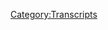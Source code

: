 {{DEFAULTSORT:
    #_TRANSCRIPT_0407:March 5-10, 2020
}}{{Transcript
    | title         = [[407: March 5-10, 2020]]
    | caption       = [https://knowledgefight.libsyn.com/knowledge-fight-march-5-10-2020 Listen to this episode on Libsyn]
    | episodeNumber = [[407: March 5-10, 2020|407]]
    | length        = 02:50:08
}}

{{MessageBox
    | header     = Warning: Bot Generated Content
    | text       = This transcript was automatically generated by transcription software and likely contains many mistakes and misattributions. Please check the audio for definitive quotes, attribution, and context.
    | image      = N3yvass4myg91.webp
    | imagewidth = 50px
    | id         = warning
}}

{{TranscriptBlock
    | name      = Unknown Speaker
    | timestamp = 00:00:00.000
    | text      = N-N-N-N-N-N-N-N-Knowledge Fight
}}

{{TranscriptBlock
    | name      = Unknown Speaker
    | timestamp = 00:00:13.000
    | text      = Dan and Jordan, I am SWEATING
}}

{{TranscriptBlock
    | name      = Unknown Speaker
    | timestamp = 00:00:18.000
    | text      = knowledgefight.com, it's time to pray
}}

{{TranscriptBlock
    | name      = Unknown Speaker
    | timestamp = 00:00:21.000
    | text      = I have great respect for knowledgefight
}}

{{TranscriptBlock
    | name      = Unknown Speaker
    | timestamp = 00:00:24.000
    | text      = I'm sick of them posing as if they're the good guys
}}

{{TranscriptBlock
    | name      = Unknown Speaker
    | timestamp = 00:00:27.000
    | text      = saying we are the bad guys, knowledgefight
}}

{{TranscriptBlock
    | name      = Unknown Speaker
    | timestamp = 00:00:30.000
    | text      = Dan and Jordan, knowledgefight
}}

{{TranscriptBlock
    | name      = Unknown Speaker
    | timestamp = 00:00:32.000
    | text      = Riddle her, riddle her, riddle her
}}

{{TranscriptBlock
    | name      = Unknown Speaker
    | timestamp = 00:00:34.000
    | text      = I need, I need money
}}

{{TranscriptBlock
    | name      = Unknown Speaker
    | timestamp = 00:00:36.000
    | text      = Riddle her, riddle her, riddle her
}}

{{TranscriptBlock
    | name      = Unknown Speaker
    | timestamp = 00:00:39.000
    | text      = Andy and Kansas, Andy and, Andy and
}}

{{TranscriptBlock
    | name      = Unknown Speaker
    | timestamp = 00:00:42.000
    | text      = Stop it, Andy and Kansas, Andy and Kansas
}}

{{TranscriptBlock
    | name      = Unknown Speaker
    | timestamp = 00:00:44.000
    | text      = Riddle her, riddle her, riddle her
}}

{{TranscriptBlock
    | name      = Unknown Speaker
    | timestamp = 00:00:46.000
    | text      = It's time to pray
}}

{{TranscriptBlock
    | name      = Unknown Speaker
    | timestamp = 00:00:47.000
    | text      = Andy and Kansas, you're on the air, thanks for holding us
}}

{{TranscriptBlock
    | name      = Unknown Speaker
    | timestamp = 00:00:49.000
    | text      = Hello Alex, I'm a first time caller, I'm a huge fan
}}

{{TranscriptBlock
    | name      = Unknown Speaker
    | timestamp = 00:00:52.000
    | text      = I love your work
}}

{{TranscriptBlock
    | name      = Unknown Speaker
    | timestamp = 00:00:53.000
    | text      = knowledgefight
}}

{{TranscriptBlock
    | name      = Unknown Speaker
    | timestamp = 00:00:54.000
    | text      = knowledgefight.com
}}

{{TranscriptBlock
    | name      = Unknown Speaker
    | timestamp = 00:00:57.000
    | text      = I love you
}}

{{TranscriptBlock
    | name      = Unknown Speaker
    | timestamp = 00:00:59.000
    | text      = Hey everybody, welcome back to knowledgefight
}}

{{TranscriptBlock
    | name      = Unknown Speaker
    | timestamp = 00:01:01.000
    | text      = I'm Dan, I'm Jordan
}}

{{TranscriptBlock
    | name      = Unknown Speaker
    | timestamp = 00:01:02.000
    | text      = We're a couple dudes, like to sit around, drink novelty beverages
}}

{{TranscriptBlock
    | name      = Unknown Speaker
    | timestamp = 00:01:04.000
    | text      = and talk a little bit about Alex Jones
}}

{{TranscriptBlock
    | name      = Unknown Speaker
    | timestamp = 00:01:06.000
    | text      = Indeed we are Dan, Jordan, Dan, Jordan
}}

{{TranscriptBlock
    | name      = Unknown Speaker
    | timestamp = 00:01:08.000
    | text      = Let me ask you a quick question
}}

{{TranscriptBlock
    | name      = Unknown Speaker
    | timestamp = 00:01:10.000
    | text      = Ooh, questions
}}

{{TranscriptBlock
    | name      = Unknown Speaker
    | timestamp = 00:01:11.000
    | text      = I know, this one's out of left field
}}

{{TranscriptBlock
    | name      = Unknown Speaker
    | timestamp = 00:01:13.000
    | text      = Is this about enchiladas?
}}

{{TranscriptBlock
    | name      = Unknown Speaker
    | timestamp = 00:01:14.000
    | text      = This whole thing
}}

{{TranscriptBlock
    | name      = Unknown Speaker
    | timestamp = 00:01:15.000
    | text      = Love em
}}

{{TranscriptBlock
    | name      = Unknown Speaker
    | timestamp = 00:01:16.000
    | text      = When did you get your first microphone?
}}

{{TranscriptBlock
    | name      = Unknown Speaker
    | timestamp = 00:01:18.000
    | text      = My first microphone
}}

{{TranscriptBlock
    | name      = Unknown Speaker
    | timestamp = 00:01:20.000
    | text      = For this type of purpose
}}

{{TranscriptBlock
    | name      = Unknown Speaker
    | timestamp = 00:01:22.000
    | text      = For recording, you know, like this kind of thing
}}

{{TranscriptBlock
    | name      = Unknown Speaker
    | timestamp = 00:01:25.000
    | text      = I'm not saying when did you start your first podcast
}}

{{TranscriptBlock
    | name      = Unknown Speaker
    | timestamp = 00:01:27.000
    | text      = I'm saying like when did you first like
}}

{{TranscriptBlock
    | name      = Unknown Speaker
    | timestamp = 00:01:29.000
    | text      = I'm gonna do this shit
}}

{{TranscriptBlock
    | name      = Unknown Speaker
    | timestamp = 00:01:31.000
    | text      = I would have been back in Missouri probably 2000
}}

{{TranscriptBlock
    | name      = Unknown Speaker
    | timestamp = 00:01:37.000
    | text      = It's been a long time
}}

{{TranscriptBlock
    | name      = Unknown Speaker
    | timestamp = 00:01:38.000
    | text      = But we're old though
}}

{{TranscriptBlock
    | name      = Unknown Speaker
    | timestamp = 00:01:39.000
    | text      = Well I mean like when I was a much younger man
}}

{{TranscriptBlock
    | name      = Unknown Speaker
    | timestamp = 00:01:41.000
    | text      = like I've talked about before, I always wanted to do radio
}}

{{TranscriptBlock
    | name      = Unknown Speaker
    | timestamp = 00:01:43.000
    | text      = Right, right, right
}}

{{TranscriptBlock
    | name      = Unknown Speaker
    | timestamp = 00:01:44.000
    | text      = I always wanted to be, like have my own radio show
}}

{{TranscriptBlock
    | name      = Unknown Speaker
    | timestamp = 00:01:46.000
    | text      = and that wasn't a possibility
}}

{{TranscriptBlock
    | name      = Unknown Speaker
    | timestamp = 00:01:47.000
    | text      = and so once I discovered the podcasting was a thing
}}

{{TranscriptBlock
    | name      = Unknown Speaker
    | timestamp = 00:01:49.000
    | text      = I wanted to try and do it
}}

{{TranscriptBlock
    | name      = Unknown Speaker
    | timestamp = 00:01:51.000
    | text      = So I, I don't know, early
}}

{{TranscriptBlock
    | name      = Unknown Speaker
    | timestamp = 00:01:53.000
    | text      = So there wasn't like any kind of moment
}}

{{TranscriptBlock
    | name      = Unknown Speaker
    | timestamp = 00:01:55.000
    | text      = And then I also had to buy a microphone
}}

{{TranscriptBlock
    | name      = Unknown Speaker
    | timestamp = 00:01:56.000
    | text      = because I was trying to crack into voiceover work
}}

{{TranscriptBlock
    | name      = Unknown Speaker
    | timestamp = 00:01:58.000
    | text      = Ah, there we go
}}

{{TranscriptBlock
    | name      = Unknown Speaker
    | timestamp = 00:01:59.000
    | text      = And you have to record your own little auditions
}}

{{TranscriptBlock
    | name      = Unknown Speaker
    | timestamp = 00:02:03.000
    | text      = to send to clients and folks
}}

{{TranscriptBlock
    | name      = Unknown Speaker
    | timestamp = 00:02:06.000
    | text      = Zero gigs came from that
}}

{{TranscriptBlock
    | name      = Unknown Speaker
    | timestamp = 00:02:09.000
    | text      = A lot of time spent recording stuff about brick stone tires
}}

{{TranscriptBlock
    | name      = Unknown Speaker
    | timestamp = 00:02:15.000
    | text      = What a waste of time
}}

{{TranscriptBlock
    | name      = Unknown Speaker
    | timestamp = 00:02:16.000
    | text      = Give me a spot
}}

{{TranscriptBlock
    | name      = Unknown Speaker
    | timestamp = 00:02:17.000
    | text      = Whatever product
}}

{{TranscriptBlock
    | name      = Unknown Speaker
    | timestamp = 00:02:18.000
    | text      = Can you think of any
}}

{{TranscriptBlock
    | name      = Unknown Speaker
    | timestamp = 00:02:19.000
    | text      = Give me a product
}}

{{TranscriptBlock
    | name      = Unknown Speaker
    | timestamp = 00:02:20.000
    | text      = Okay, let's go with
}}

{{TranscriptBlock
    | name      = Unknown Speaker
    | timestamp = 00:02:23.000
    | text      = There's a car sale
}}

{{TranscriptBlock
    | name      = Unknown Speaker
    | timestamp = 00:02:24.000
    | text      = For what?
}}

{{TranscriptBlock
    | name      = Unknown Speaker
    | timestamp = 00:02:25.000
    | text      = What's the name of the car dealership?
}}

{{TranscriptBlock
    | name      = Unknown Speaker
    | timestamp = 00:02:27.000
    | text      = Brockman's Auto Delivery
}}

{{TranscriptBlock
    | name      = Unknown Speaker
    | timestamp = 00:02:29.000
    | text      = Come on down to Brockman's
}}

{{TranscriptBlock
    | name      = Unknown Speaker
    | timestamp = 00:02:31.000
    | text      = Nah, I don't really want to do this
}}

{{TranscriptBlock
    | name      = Unknown Speaker
    | timestamp = 00:02:32.000
    | text      = Anyway, I don't know about microphones
}}

{{TranscriptBlock
    | name      = Unknown Speaker
    | timestamp = 00:02:34.000
    | text      = but I know a lot about Alex Jones
}}

{{TranscriptBlock
    | name      = Unknown Speaker
    | timestamp = 00:02:35.000
    | text      = Ah, and I don't know much about either
}}

{{TranscriptBlock
    | name      = Unknown Speaker
    | timestamp = 00:02:37.000
    | text      = Right, so Jordan today got a lot on our plate
}}

{{TranscriptBlock
    | name      = Unknown Speaker
    | timestamp = 00:02:39.000
    | text      = Got a lot going on
}}

{{TranscriptBlock
    | name      = Unknown Speaker
    | timestamp = 00:02:41.000
    | text      = as anybody listening may assume and understand
}}

{{TranscriptBlock
    | name      = Unknown Speaker
    | timestamp = 00:02:44.000
    | text      = I can't think of any news that might have happened
}}

{{TranscriptBlock
    | name      = Unknown Speaker
    | timestamp = 00:02:46.000
    | text      = On Tuesday the 10th, Alex
}}

{{TranscriptBlock
    | name      = Unknown Speaker
    | timestamp = 00:02:48.000
    | text      = got a DUI
}}

{{TranscriptBlock
    | name      = Unknown Speaker
    | timestamp = 00:02:50.000
    | text      = There we go
}}

{{TranscriptBlock
    | name      = Unknown Speaker
    | timestamp = 00:02:51.000
    | text      = And we'll talk about that at the end of the episode
}}

{{TranscriptBlock
    | name      = Unknown Speaker
    | timestamp = 00:02:53.000
    | text      = because up till the point that that news broke
}}

{{TranscriptBlock
    | name      = Unknown Speaker
    | timestamp = 00:02:57.000
    | text      = I already had a whole episode planned
}}

{{TranscriptBlock
    | name      = Unknown Speaker
    | timestamp = 00:03:00.000
    | text      = Once again, Alex fucked you
}}

{{TranscriptBlock
    | name      = Unknown Speaker
    | timestamp = 00:03:02.000
    | text      = Yes
}}

{{TranscriptBlock
    | name      = Unknown Speaker
    | timestamp = 00:03:03.000
    | text      = You did it
}}

{{TranscriptBlock
    | name      = Unknown Speaker
    | timestamp = 00:03:04.000
    | text      = You had this episode prepared two days in advance
}}

{{TranscriptBlock
    | name      = Unknown Speaker
    | timestamp = 00:03:06.000
    | text      = and you knew it was going to happen
}}

{{TranscriptBlock
    | name      = Unknown Speaker
    | timestamp = 00:03:07.000
    | text      = Not two days in advance
}}

{{TranscriptBlock
    | name      = Unknown Speaker
    | timestamp = 00:03:08.000
    | text      = but I mean
}}

{{TranscriptBlock
    | name      = Unknown Speaker
    | timestamp = 00:03:09.000
    | text      = certainly more than a couple hours ago
}}

{{TranscriptBlock
    | name      = Unknown Speaker
    | timestamp = 00:03:13.000
    | text      = Yep, I had it all ready to go
}}

{{TranscriptBlock
    | name      = Unknown Speaker
    | timestamp = 00:03:15.000
    | text      = Hey guys, today we're going to be talking about
}}

{{TranscriptBlock
    | name      = Unknown Speaker
    | timestamp = 00:03:17.000
    | text      = March 5th through 9th, 2020
}}

{{TranscriptBlock
    | name      = Unknown Speaker
    | timestamp = 00:03:19.000
    | text      = I'm bad, it's 2020
}}

{{TranscriptBlock
    | name      = Unknown Speaker
    | timestamp = 00:03:20.000
    | text      = God dammit
}}

{{TranscriptBlock
    | name      = Unknown Speaker
    | timestamp = 00:03:21.000
    | text      = And it was all going to be great
}}

{{TranscriptBlock
    | name      = Unknown Speaker
    | timestamp = 00:03:23.000
    | text      = and now Alex had to go get a fucking DUI
}}

{{TranscriptBlock
    | name      = Unknown Speaker
    | timestamp = 00:03:25.000
    | text      = and now we've got to add March 10th to it
}}

{{TranscriptBlock
    | name      = Unknown Speaker
    | timestamp = 00:03:27.000
    | text      = That asshole
}}

{{TranscriptBlock
    | name      = Unknown Speaker
    | timestamp = 00:03:28.000
    | text      = So anyway, it's like that Steve Martin thing
}}

{{TranscriptBlock
    | name      = Unknown Speaker
    | timestamp = 00:03:30.000
    | text      = You know, back when he would do one movie for me
}}

{{TranscriptBlock
    | name      = Unknown Speaker
    | timestamp = 00:03:32.000
    | text      = one for the studios
}}

{{TranscriptBlock
    | name      = Unknown Speaker
    | timestamp = 00:03:34.000
    | text      = That's what this is
}}

{{TranscriptBlock
    | name      = Unknown Speaker
    | timestamp = 00:03:36.000
    | text      = I know that the people want to hear about Alex's DUI
}}

{{TranscriptBlock
    | name      = Unknown Speaker
    | timestamp = 00:03:38.000
    | text      = That's the one for you
}}

{{TranscriptBlock
    | name      = Unknown Speaker
    | timestamp = 00:03:40.000
    | text      = But for me
}}

{{TranscriptBlock
    | name      = Unknown Speaker
    | timestamp = 00:03:41.000
    | text      = I'm going to talk about some of Alex's bullshit first
}}

{{TranscriptBlock
    | name      = Unknown Speaker
    | timestamp = 00:03:43.000
    | text      = Alright
}}

{{TranscriptBlock
    | name      = Unknown Speaker
    | timestamp = 00:03:44.000
    | text      = So we'll get down to business on that
}}

{{TranscriptBlock
    | name      = Unknown Speaker
    | timestamp = 00:03:45.000
    | text      = but before we do
}}

{{TranscriptBlock
    | name      = Unknown Speaker
    | timestamp = 00:03:46.000
    | text      = for a moment Jordan to say thank you
}}

{{TranscriptBlock
    | name      = Unknown Speaker
    | timestamp = 00:03:47.000
    | text      = to the folks that make this possible
}}

{{TranscriptBlock
    | name      = Unknown Speaker
    | timestamp = 00:03:49.000
    | text      = and are supporting the show
}}

{{TranscriptBlock
    | name      = Unknown Speaker
    | timestamp = 00:03:50.000
    | text      = So first, Ben
}}

{{TranscriptBlock
    | name      = Unknown Speaker
    | timestamp = 00:03:51.000
    | text      = thank you so much
}}

{{TranscriptBlock
    | name      = Unknown Speaker
    | timestamp = 00:03:52.000
    | text      = You are now a policy wonk
}}

{{TranscriptBlock
    | name      = Unknown Speaker
    | timestamp = 00:03:53.000
    | text      = I'm a Policy Wonk
}}

{{TranscriptBlock
    | name      = Unknown Speaker
    | timestamp = 00:03:54.000
    | text      = Thank you Ben
}}

{{TranscriptBlock
    | name      = Unknown Speaker
    | timestamp = 00:03:55.000
    | text      = Next, Benjamin
}}

{{TranscriptBlock
    | name      = Unknown Speaker
    | timestamp = 00:03:56.000
    | text      = thank you so much
}}

{{TranscriptBlock
    | name      = Unknown Speaker
    | timestamp = 00:03:57.000
    | text      = You are now a policy wonk
}}

{{TranscriptBlock
    | name      = Unknown Speaker
    | timestamp = 00:03:58.000
    | text      = I'm a policy wonk
}}

{{TranscriptBlock
    | name      = Unknown Speaker
    | timestamp = 00:03:59.199
    | text      = Thank you Benjamin
}}

{{TranscriptBlock
    | name      = Unknown Speaker
    | timestamp = 00:04:00.199
    | text      = Thank you
}}

{{TranscriptBlock
    | name      = Unknown Speaker
    | timestamp = 00:04:01.000
    | text      = Next, Roxanne
}}

{{TranscriptBlock
    | name      = Unknown Speaker
    | timestamp = 00:04:02.000
    | text      = Thank you so much
}}

{{TranscriptBlock
    | name      = Unknown Speaker
    | timestamp = 00:04:03.000
    | text      = You are now a policy wonk
}}

{{TranscriptBlock
    | name      = Unknown Speaker
    | timestamp = 00:04:04.000
    | text      = I'm a Policy Wonk
}}

{{TranscriptBlock
    | name      = Unknown Speaker
    | timestamp = 00:04:05.000
    | text      = Thank you very much Roxanne
}}

{{TranscriptBlock
    | name      = Unknown Speaker
    | timestamp = 00:04:06.000
    | text      = Thank you. Roxanne
}}

{{TranscriptBlock
    | name      = Unknown Speaker
    | timestamp = 00:04:07.000
    | text      = Next, Kevin
}}

{{TranscriptBlock
    | name      = Unknown Speaker
    | timestamp = 00:04:08.000
    | text      = thank you so much
}}

{{TranscriptBlock
    | name      = Unknown Speaker
    | timestamp = 00:04:09.000
    | text      = You are now a policy wonk
}}

{{TranscriptBlock
    | name      = Unknown Speaker
    | timestamp = 00:04:10.000
    | text      = I'm a Policy Wonk
}}

{{TranscriptBlock
    | name      = Unknown Speaker
    | timestamp = 00:04:11.000
    | text      = Thanks, Kevin
}}

{{TranscriptBlock
    | name      = Unknown Speaker
    | timestamp = 00:04:12.000
    | text      = Thank you, Kevin
}}

{{TranscriptBlock
    | name      = Unknown Speaker
    | timestamp = 00:04:13.000
    | text      = Next, Kristen
}}

{{TranscriptBlock
    | name      = Unknown Speaker
    | timestamp = 00:04:14.000
    | text      = Thank you so much
}}

{{TranscriptBlock
    | name      = Unknown Speaker
    | timestamp = 00:04:15.000
    | text      = Brendan, thank you so much, you are now a policy wonk.
}}

{{TranscriptBlock
    | name      = Unknown Speaker
    | timestamp = 00:04:17.399
    | text      = I'm a policy wonk.
}}

{{TranscriptBlock
    | name      = Unknown Speaker
    | timestamp = 00:04:18.399
    | text      = Thank you very much.
}}

{{TranscriptBlock
    | name      = Unknown Speaker
    | timestamp = 00:04:19.399
    | text      = Thank you, Brendan.
}}

{{TranscriptBlock
    | name      = Unknown Speaker
    | timestamp = 00:04:20.399
    | text      = Brendan.
}}

{{TranscriptBlock
    | name      = Unknown Speaker
    | timestamp = 00:04:21.399
    | text      = Next, Damon, thank you so much, you are now a policy wonk.
}}

{{TranscriptBlock
    | name      = Unknown Speaker
    | timestamp = 00:04:22.720
    | text      = I'm a policy wonk.
}}

{{TranscriptBlock
    | name      = Unknown Speaker
    | timestamp = 00:04:23.720
    | text      = Thank you, Damon.
}}

{{TranscriptBlock
    | name      = Unknown Speaker
    | timestamp = 00:04:24.720
    | text      = Thank you.
}}

{{TranscriptBlock
    | name      = Unknown Speaker
    | timestamp = 00:04:25.720
    | text      = And then finally, I'd like to say thank you to a couple people donated on an elevated
}}

{{TranscriptBlock
    | name      = Unknown Speaker
    | timestamp = 00:04:27.879
    | text      = level.
}}

{{TranscriptBlock
    | name      = Unknown Speaker
    | timestamp = 00:04:28.879
    | text      = We appreciate that very much.
}}

{{TranscriptBlock
    | name      = Unknown Speaker
    | timestamp = 00:04:29.879
    | text      = So first, Lisa, thank you so much, you are now a technocrat.
}}

{{TranscriptBlock
    | name      = Unknown Speaker
    | timestamp = 00:04:32.199
    | text      = And Thomas, thank you so much, you are now a technocrat.
}}

{{TranscriptBlock
    | name      = Unknown Speaker
    | timestamp = 00:04:35.279
    | text      = I'm a policy wonk.
}}

{{TranscriptBlock
    | name      = Unknown Speaker
    | timestamp = 00:04:36.279
    | text      = Crikey, mate, that's fantastic.
}}

{{TranscriptBlock
    | name      = Unknown Speaker
    | timestamp = 00:04:37.279
    | text      = Have yourself a brew.
}}

{{TranscriptBlock
    | name      = Unknown Speaker
    | timestamp = 00:04:38.279
    | text      = How's your 401k doing, bro?
}}

{{TranscriptBlock
    | name      = Unknown Speaker
    | timestamp = 00:04:39.279
    | text      = All right, we gotta go full tilt boogie on this Watson, all right?
}}

{{TranscriptBlock
    | name      = Unknown Speaker
    | timestamp = 00:04:43.680
    | text      = Let's just get down to business.
}}

{{TranscriptBlock
    | name      = Unknown Speaker
    | timestamp = 00:04:45.120
    | text      = We ain't making that money off that heroin.
}}

{{TranscriptBlock
    | name      = Unknown Speaker
    | timestamp = 00:04:47.199
    | text      = Why you pimps so good?
}}

{{TranscriptBlock
    | name      = Unknown Speaker
    | timestamp = 00:04:49.120
    | text      = My neck is freakishly large.
}}

{{TranscriptBlock
    | name      = Unknown Speaker
    | timestamp = 00:04:50.759
    | text      = I declare info war on you.
}}

{{TranscriptBlock
    | name      = Unknown Speaker
    | timestamp = 00:04:53.639
    | text      = Thank you so much, Lisa, and thank you so much, Thomas.
}}

{{TranscriptBlock
    | name      = Unknown Speaker
    | timestamp = 00:04:55.639
    | text      = Yes, thank you very much.
}}

{{TranscriptBlock
    | name      = Unknown Speaker
    | timestamp = 00:04:56.639
    | text      = You're out there listening and thinking, hey, I enjoy the show, I'd like to support these
}}

{{TranscriptBlock
    | name      = Unknown Speaker
    | timestamp = 00:04:59.199
    | text      = gents too.
}}

{{TranscriptBlock
    | name      = Unknown Speaker
    | timestamp = 00:05:00.199
    | text      = You can do that by going to our website, knowledgefight.com, clicking the button that says support the
}}

{{TranscriptBlock
    | name      = Unknown Speaker
    | timestamp = 00:05:03.399
    | text      = show.
}}

{{TranscriptBlock
    | name      = Unknown Speaker
    | timestamp = 00:05:04.399
    | text      = We would appreciate it.
}}

{{TranscriptBlock
    | name      = Unknown Speaker
    | timestamp = 00:05:05.399
    | text      = It'd be lovely.
}}

{{TranscriptBlock
    | name      = Unknown Speaker
    | timestamp = 00:05:06.399
    | text      = So Jordan, on our last episode on Monday, we were going over last week on Alex's show.
}}

{{TranscriptBlock
    | name      = Unknown Speaker
    | timestamp = 00:05:10.759
    | text      = We were going over the beginning of last week in the pre-shaving his head, and we made that
}}

{{TranscriptBlock
    | name      = Unknown Speaker
    | timestamp = 00:05:17.360
    | text      = division on purpose.
}}

{{TranscriptBlock
    | name      = Unknown Speaker
    | timestamp = 00:05:18.360
    | text      = Be bald.
}}

{{TranscriptBlock
    | name      = Unknown Speaker
    | timestamp = 00:05:19.360
    | text      = New Alex, new life.
}}

{{TranscriptBlock
    | name      = Unknown Speaker
    | timestamp = 00:05:21.199
    | text      = We're going to jump in on Thursday here on March 5th, because that is right when Alex
}}

{{TranscriptBlock
    | name      = Unknown Speaker
    | timestamp = 00:05:26.959
    | text      = has shaved his head, and you know.
}}

{{TranscriptBlock
    | name      = Unknown Speaker
    | timestamp = 00:05:28.759
    | text      = It's big news.
}}

{{TranscriptBlock
    | name      = Unknown Speaker
    | timestamp = 00:05:29.759
    | text      = It is, but he does not want to talk about it.
}}

{{TranscriptBlock
    | name      = Unknown Speaker
    | timestamp = 00:05:32.839
    | text      = He doesn't want to talk about it.
}}

{{TranscriptBlock
    | name      = Unknown Speaker
    | timestamp = 00:05:34.079
    | text      = I bet he will.
}}

{{TranscriptBlock
    | name      = Unknown Speaker
    | timestamp = 00:05:35.079
    | text      = He doesn't bring it up for quite a while.
}}

{{TranscriptBlock
    | name      = Unknown Speaker
    | timestamp = 00:05:36.720
    | text      = Really?
}}

{{TranscriptBlock
    | name      = Unknown Speaker
    | timestamp = 00:05:37.720
    | text      = Yeah, he just sits there with his big old bald head.
}}

{{TranscriptBlock
    | name      = Unknown Speaker
    | timestamp = 00:05:39.240
    | text      = That is bullshit.
}}

{{TranscriptBlock
    | name      = Unknown Speaker
    | timestamp = 00:05:40.240
    | text      = He does actually start the show on a very familiar note, talking about the coronavirus
}}

{{TranscriptBlock
    | name      = Unknown Speaker
    | timestamp = 00:05:46.279
    | text      = situation.
}}

{{TranscriptBlock
    | name      = Unknown Speaker
    | timestamp = 00:05:47.279
    | text      = But in this out of context drop that we will play, he reveals that he meant to start the
}}

{{TranscriptBlock
    | name      = Unknown Speaker
    | timestamp = 00:05:51.879
    | text      = show talking about something else.
}}

{{TranscriptBlock
    | name      = Unknown Speaker
    | timestamp = 00:05:53.439
    | text      = Boy, there's footage I haven't aired yet of a homeless person eating poop that DrudgeReport.com
}}

{{TranscriptBlock
    | name      = Unknown Speaker
    | timestamp = 00:05:57.600
    | text      = linked to, and I meant to start the show with it, but I just...
}}

{{TranscriptBlock
    | name      = Unknown Speaker
    | timestamp = 00:06:01.040
    | text      = You meant to start the show with it.
}}

{{TranscriptBlock
    | name      = Unknown Speaker
    | timestamp = 00:06:03.079
    | text      = Great.
}}

{{TranscriptBlock
    | name      = Unknown Speaker
    | timestamp = 00:06:04.079
    | text      = Great.
}}

{{TranscriptBlock
    | name      = Unknown Speaker
    | timestamp = 00:06:05.079
    | text      = Okay.
}}

{{TranscriptBlock
    | name      = Unknown Speaker
    | timestamp = 00:06:06.079
    | text      = Yeah.
}}

{{TranscriptBlock
    | name      = Unknown Speaker
    | timestamp = 00:06:07.079
    | text      = Cool.
}}

{{TranscriptBlock
    | name      = Unknown Speaker
    | timestamp = 00:06:08.079
    | text      = I don't want to start my morning like that.
}}

{{TranscriptBlock
    | name      = Unknown Speaker
    | timestamp = 00:06:09.240
    | text      = No.
}}

{{TranscriptBlock
    | name      = Unknown Speaker
    | timestamp = 00:06:10.240
    | text      = I would prefer...
}}

{{TranscriptBlock
    | name      = Unknown Speaker
    | timestamp = 00:06:11.240
    | text      = That's before lunch, right?
}}

{{TranscriptBlock
    | name      = Unknown Speaker
    | timestamp = 00:06:12.240
    | text      = This is 11?
}}

{{TranscriptBlock
    | name      = Unknown Speaker
    | timestamp = 00:06:13.240
    | text      = It's 11.
}}

{{TranscriptBlock
    | name      = Unknown Speaker
    | timestamp = 00:06:14.240
    | text      = No, I'm not...
}}

{{TranscriptBlock
    | name      = Unknown Speaker
    | timestamp = 00:06:15.240
    | text      = Central time, man.
}}

{{TranscriptBlock
    | name      = Unknown Speaker
    | timestamp = 00:06:16.240
    | text      = Central.
}}

{{TranscriptBlock
    | name      = Unknown Speaker
    | timestamp = 00:06:17.240
    | text      = I'm not watching that 11 o'clock.
}}

{{TranscriptBlock
    | name      = Unknown Speaker
    | timestamp = 00:06:18.240
    | text      = No, that's like 10 in California.
}}

{{TranscriptBlock
    | name      = Unknown Speaker
    | timestamp = 00:06:19.240
    | text      = Yeah.
}}

{{TranscriptBlock
    | name      = Unknown Speaker
    | timestamp = 00:06:20.240
    | text      = No good.
}}

{{TranscriptBlock
    | name      = Unknown Speaker
    | timestamp = 00:06:21.240
    | text      = No, it's like nine in California.
}}

{{TranscriptBlock
    | name      = Unknown Speaker
    | timestamp = 00:06:22.240
    | text      = Maybe.
}}

{{TranscriptBlock
    | name      = Unknown Speaker
    | timestamp = 00:06:23.240
    | text      = I don't know time zones, but I know a lot about Alex Jones.
}}

{{TranscriptBlock
    | name      = Unknown Speaker
    | timestamp = 00:06:24.240
    | text      = Get the fuck out of here.
}}

{{TranscriptBlock
    | name      = Unknown Speaker
    | timestamp = 00:06:25.240
    | text      = Jordan's got a lot of meat.
}}

{{TranscriptBlock
    | name      = Unknown Speaker
    | timestamp = 00:06:26.240
    | text      = Just restart.
}}

{{TranscriptBlock
    | name      = Unknown Speaker
    | timestamp = 00:06:27.240
    | text      = Yeah.
}}

{{TranscriptBlock
    | name      = Unknown Speaker
    | timestamp = 00:06:28.240
    | text      = So we start here on the fifth, and this is how Alex actually does start off the show,
}}

{{TranscriptBlock
    | name      = Unknown Speaker
    | timestamp = 00:06:32.680
    | text      = talking about how maybe mass hysteria around an outbreak, maybe it's inevitable.
}}

{{TranscriptBlock
    | name      = Unknown Speaker
    | timestamp = 00:06:39.040
    | text      = When things happen like that, humans are mammals, and we see what other humans do, and we behave
}}

{{TranscriptBlock
    | name      = Unknown Speaker
    | timestamp = 00:06:44.959
    | text      = the same way.
}}

{{TranscriptBlock
    | name      = Unknown Speaker
    | timestamp = 00:06:45.959
    | text      = At a very deep level, we believe in the knowledge of the crowd.
}}

{{TranscriptBlock
    | name      = Unknown Speaker
    | timestamp = 00:06:48.639
    | text      = I'll have to use this analogy a hundred times, I'll do it again.
}}

{{TranscriptBlock
    | name      = Unknown Speaker
    | timestamp = 00:06:51.959
    | text      = You don't know where you are in some small town.
}}

{{TranscriptBlock
    | name      = Unknown Speaker
    | timestamp = 00:06:53.879
    | text      = Back before Google was ubiquitous with reviews, which you can now believe, at first they were
}}

{{TranscriptBlock
    | name      = Unknown Speaker
    | timestamp = 00:06:58.120
    | text      = good because Google let you actually vote.
}}

{{TranscriptBlock
    | name      = Unknown Speaker
    | timestamp = 00:06:59.639
    | text      = Now it's all scam in most cases, but before that, you pulled into a small town in Colorado
}}

{{TranscriptBlock
    | name      = Unknown Speaker
    | timestamp = 00:07:03.399
    | text      = or Michigan or New York, and you see the restaurant with lines out the door.
}}

{{TranscriptBlock
    | name      = Unknown Speaker
    | timestamp = 00:07:08.319
    | text      = It's got the good food.
}}

{{TranscriptBlock
    | name      = Unknown Speaker
    | timestamp = 00:07:10.279
    | text      = Restaurant with four or five cars, you're going to get food poisoning there.
}}

{{TranscriptBlock
    | name      = Unknown Speaker
    | timestamp = 00:07:14.000
    | text      = Just a great analysis.
}}

{{TranscriptBlock
    | name      = Unknown Speaker
    | timestamp = 00:07:15.000
    | text      = You don't need to go into that restaurant that has four cars in it to find out there's
}}

{{TranscriptBlock
    | name      = Unknown Speaker
    | timestamp = 00:07:19.259
    | text      = a meth head running it, and they're dealing drugs out of the back.
}}

{{TranscriptBlock
    | name      = Unknown Speaker
    | timestamp = 00:07:21.839
    | text      = You just know that's a creepy looking place.
}}

{{TranscriptBlock
    | name      = Unknown Speaker
    | timestamp = 00:07:23.939
    | text      = There are so many great restaurants that are not crowded.
}}

{{TranscriptBlock
    | name      = Unknown Speaker
    | timestamp = 00:07:26.879
    | text      = Yeah.
}}

{{TranscriptBlock
    | name      = Unknown Speaker
    | timestamp = 00:07:27.879
    | text      = Sometimes the greatest restaurants are the ones that you can't find.
}}

{{TranscriptBlock
    | name      = Unknown Speaker
    | timestamp = 00:07:31.000
    | text      = Yeah.
}}

{{TranscriptBlock
    | name      = Unknown Speaker
    | timestamp = 00:07:32.000
    | text      = This is a foolish way to look, and I'm not even entirely sure what point he's trying
}}

{{TranscriptBlock
    | name      = Unknown Speaker
    | timestamp = 00:07:36.600
    | text      = to make and how it connects, but I just take issue with this because my favorite Thai place
}}

{{TranscriptBlock
    | name      = Unknown Speaker
    | timestamp = 00:07:40.519
    | text      = is always empty.
}}

{{TranscriptBlock
    | name      = Unknown Speaker
    | timestamp = 00:07:42.160
    | text      = Always empty.
}}

{{TranscriptBlock
    | name      = Unknown Speaker
    | timestamp = 00:07:43.160
    | text      = Always empty.
}}

{{TranscriptBlock
    | name      = Unknown Speaker
    | timestamp = 00:07:44.160
    | text      = It's really good.
}}

{{TranscriptBlock
    | name      = Unknown Speaker
    | timestamp = 00:07:45.160
    | text      = Yeah, it's fantastic.
}}

{{TranscriptBlock
    | name      = Unknown Speaker
    | timestamp = 00:07:46.160
    | text      = That's because I think a lot of people get takeout or delivery, but yeah, always empty.
}}

{{TranscriptBlock
    | name      = Unknown Speaker
    | timestamp = 00:07:50.019
    | text      = If you went there, you'd see a completely empty dining area and be like, I got to get
}}

{{TranscriptBlock
    | name      = Unknown Speaker
    | timestamp = 00:07:52.920
    | text      = the fuck out of here.
}}

{{TranscriptBlock
    | name      = Unknown Speaker
    | timestamp = 00:07:53.920
    | text      = If you are Alex.
}}

{{TranscriptBlock
    | name      = Unknown Speaker
    | timestamp = 00:07:54.920
    | text      = It only seats like 15 people too.
}}

{{TranscriptBlock
    | name      = Unknown Speaker
    | timestamp = 00:07:56.759
    | text      = If that.
}}

{{TranscriptBlock
    | name      = Unknown Speaker
    | timestamp = 00:07:57.759
    | text      = Yeah.
}}

{{TranscriptBlock
    | name      = Unknown Speaker
    | timestamp = 00:07:58.759
    | text      = Yeah, so this is stupid.
}}

{{TranscriptBlock
    | name      = Unknown Speaker
    | timestamp = 00:07:59.759
    | text      = Anyway, Alex talks about that Lancet study, if you'll recall.
}}

{{TranscriptBlock
    | name      = Unknown Speaker
    | timestamp = 00:08:04.839
    | text      = Up to this point, he's been using that Lancet study that looked at just a couple of very
}}

{{TranscriptBlock
    | name      = Unknown Speaker
    | timestamp = 00:08:09.199
    | text      = extreme cases of folks who had already developed from the virus into the pneumonia stage, and
}}

{{TranscriptBlock
    | name      = Unknown Speaker
    | timestamp = 00:08:14.920
    | text      = they were looking at a small subsection of people and they predicted a 15% mortality
}}

{{TranscriptBlock
    | name      = Unknown Speaker
    | timestamp = 00:08:20.839
    | text      = rate.
}}

{{TranscriptBlock
    | name      = Unknown Speaker
    | timestamp = 00:08:21.839
    | text      = Right.
}}

{{TranscriptBlock
    | name      = Unknown Speaker
    | timestamp = 00:08:22.839
    | text      = Excuse me.
}}

{{TranscriptBlock
    | name      = Unknown Speaker
    | timestamp = 00:08:23.839
    | text      = Not predicted.
}}

{{TranscriptBlock
    | name      = Unknown Speaker
    | timestamp = 00:08:24.839
    | text      = They said there was that of this small sample size.
}}

{{TranscriptBlock
    | name      = Unknown Speaker
    | timestamp = 00:08:26.439
    | text      = Alex has been using that to say that Lancet was saying that the whole world would have
}}

{{TranscriptBlock
    | name      = Unknown Speaker
    | timestamp = 00:08:31.560
    | text      = a 15% mortality rate from the virus now.
}}

{{TranscriptBlock
    | name      = Unknown Speaker
    | timestamp = 00:08:35.179
    | text      = It's interesting.
}}

{{TranscriptBlock
    | name      = Unknown Speaker
    | timestamp = 00:08:36.620
    | text      = He now knows what that study actually was about.
}}

{{TranscriptBlock
    | name      = Unknown Speaker
    | timestamp = 00:08:39.799
    | text      = You know, Lancet had a limited thing five weeks ago of just 47 deaths.
}}

{{TranscriptBlock
    | name      = Unknown Speaker
    | timestamp = 00:08:43.679
    | text      = They needed at least 65 to get a decent reading, but with the ones they had, it was a 15% death
}}

{{TranscriptBlock
    | name      = Unknown Speaker
    | timestamp = 00:08:49.559
    | text      = rate or so, but obviously those people that are already super sick and so it's not a good
}}

{{TranscriptBlock
    | name      = Unknown Speaker
    | timestamp = 00:08:52.860
    | text      = focus group.
}}

{{TranscriptBlock
    | name      = Unknown Speaker
    | timestamp = 00:08:53.860
    | text      = It's not a good test group.
}}

{{TranscriptBlock
    | name      = Unknown Speaker
    | timestamp = 00:08:54.860
    | text      = It's a proper term.
}}

{{TranscriptBlock
    | name      = Unknown Speaker
    | timestamp = 00:08:55.860
    | text      = So, cause I mean, if it was 15%, I would be in a bunker somewhere.
}}

{{TranscriptBlock
    | name      = Unknown Speaker
    | timestamp = 00:09:01.320
    | text      = So Alex now knows that he was months behind on our show.
}}

{{TranscriptBlock
    | name      = Unknown Speaker
    | timestamp = 00:09:04.960
    | text      = Did he just, did he just catch up?
}}

{{TranscriptBlock
    | name      = Unknown Speaker
    | timestamp = 00:09:10.159
    | text      = Now he knows that, which is important because he has that information inside his head.
}}

{{TranscriptBlock
    | name      = Unknown Speaker
    | timestamp = 00:09:15.440
    | text      = But he doesn't say this as a correction.
}}

{{TranscriptBlock
    | name      = Unknown Speaker
    | timestamp = 00:09:17.440
    | text      = He's not saying that as like a, well, I misreported this.
}}

{{TranscriptBlock
    | name      = Unknown Speaker
    | timestamp = 00:09:21.000
    | text      = I had that wrong.
}}

{{TranscriptBlock
    | name      = Unknown Speaker
    | timestamp = 00:09:22.000
    | text      = Sorry about that.
}}

{{TranscriptBlock
    | name      = Unknown Speaker
    | timestamp = 00:09:23.000
    | text      = No, he just now knows what that actually is.
}}

{{TranscriptBlock
    | name      = Unknown Speaker
    | timestamp = 00:09:25.720
    | text      = So that's interesting.
}}

{{TranscriptBlock
    | name      = Unknown Speaker
    | timestamp = 00:09:26.720
    | text      = Hold on to that for later.
}}

{{TranscriptBlock
    | name      = Unknown Speaker
    | timestamp = 00:09:28.039
    | text      = Okay.
}}

{{TranscriptBlock
    | name      = Unknown Speaker
    | timestamp = 00:09:29.039
    | text      = Okay.
}}

{{TranscriptBlock
    | name      = Unknown Speaker
    | timestamp = 00:09:30.039
    | text      = So he's off track from the virus and he starts talking a little bit about the, um, the democratic
}}

{{TranscriptBlock
    | name      = Unknown Speaker
    | timestamp = 00:09:34.679
    | text      = primary.
}}

{{TranscriptBlock
    | name      = Unknown Speaker
    | timestamp = 00:09:35.679
    | text      = Sure.
}}

{{TranscriptBlock
    | name      = Unknown Speaker
    | timestamp = 00:09:36.679
    | text      = He has some feelings about, uh, Biden being the presumptive nominee.
}}

{{TranscriptBlock
    | name      = Unknown Speaker
    | timestamp = 00:09:39.799
    | text      = Hey, she, he's just holding the front for Gabbard to come from behind, right?
}}

{{TranscriptBlock
    | name      = Unknown Speaker
    | timestamp = 00:09:43.919
    | text      = Nope.
}}

{{TranscriptBlock
    | name      = Unknown Speaker
    | timestamp = 00:09:44.919
    | text      = But he is holding the front for somebody and it's Hillary Clinton.
}}

{{TranscriptBlock
    | name      = Unknown Speaker
    | timestamp = 00:09:48.519
    | text      = What are they planning behind that?
}}

{{TranscriptBlock
    | name      = Unknown Speaker
    | timestamp = 00:09:50.000
    | text      = You know, you don't know that she admits that they're trying to sell Hillary to flood her
}}

{{TranscriptBlock
    | name      = Unknown Speaker
    | timestamp = 00:09:54.879
    | text      = in as the VP.
}}

{{TranscriptBlock
    | name      = Unknown Speaker
    | timestamp = 00:09:55.879
    | text      = And he has a stroke like other presidents have had Woodrow Wilson that brought us the
}}

{{TranscriptBlock
    | name      = Unknown Speaker
    | timestamp = 00:10:03.000
    | text      = new world order first and then in nurse Hillary, because there's a cult of Hillary in the bureaucracy
}}

{{TranscriptBlock
    | name      = Unknown Speaker
    | timestamp = 00:10:08.419
    | text      = and a messianic vision that she's supposed to, uh, you know, take over and rule everyone
}}

{{TranscriptBlock
    | name      = Unknown Speaker
    | timestamp = 00:10:14.000
    | text      = that these left is still believe in the cult of Hillary.
}}

{{TranscriptBlock
    | name      = Unknown Speaker
    | timestamp = 00:10:18.899
    | text      = So we'll discuss all of that.
}}

{{TranscriptBlock
    | name      = Unknown Speaker
    | timestamp = 00:10:21.360
    | text      = You still believe in the culture of Hillary.
}}

{{TranscriptBlock
    | name      = Unknown Speaker
    | timestamp = 00:10:24.279
    | text      = You are the one Alex, every single person say for Bernie, he has who's he's like, oh,
}}

{{TranscriptBlock
    | name      = Unknown Speaker
    | timestamp = 00:10:30.200
    | text      = they're going to get in is all just about Trojan horse and Hillary Bloomberg was going
}}

{{TranscriptBlock
    | name      = Unknown Speaker
    | timestamp = 00:10:34.399
    | text      = to make her the VP.
}}

{{TranscriptBlock
    | name      = Unknown Speaker
    | timestamp = 00:10:35.399
    | text      = Now Biden's going to make her the VP, but before, when it was the impeachment stuff,
}}

{{TranscriptBlock
    | name      = Unknown Speaker
    | timestamp = 00:10:39.120
    | text      = it's like, oh, they're going to impeach Trump and Pence Pelosi's going to get in, make Hillary
}}

{{TranscriptBlock
    | name      = Unknown Speaker
    | timestamp = 00:10:43.179
    | text      = the VP.
}}

{{TranscriptBlock
    | name      = Unknown Speaker
    | timestamp = 00:10:44.179
    | text      = She's going to step down Hillary.
}}

{{TranscriptBlock
    | name      = Unknown Speaker
    | timestamp = 00:10:46.460
    | text      = These are the one who's doing this now is our plan all along.
}}

{{TranscriptBlock
    | name      = Unknown Speaker
    | timestamp = 00:10:51.879
    | text      = You know how the leftists have really coalesced around Hillary Clinton after she failed miserably.
}}

{{TranscriptBlock
    | name      = Unknown Speaker
    | timestamp = 00:10:57.200
    | text      = That one was us.
}}

{{TranscriptBlock
    | name      = Unknown Speaker
    | timestamp = 00:10:58.200
    | text      = That's us.
}}

{{TranscriptBlock
    | name      = Unknown Speaker
    | timestamp = 00:10:59.200
    | text      = It's not to say that there isn't any support for Hillary and that's, you know, I'm not
}}

{{TranscriptBlock
    | name      = Unknown Speaker
    | timestamp = 00:11:03.960
    | text      = saying that's what you're saying, but, uh, th this is a outrageous, the, the levels to
}}

{{TranscriptBlock
    | name      = Unknown Speaker
    | timestamp = 00:11:08.419
    | text      = which Alex wants to be fighting Hillary again, and he can't just be like, all right, I'll
}}

{{TranscriptBlock
    | name      = Unknown Speaker
    | timestamp = 00:11:13.919
    | text      = critique her documentary or whatever he wants to actually pretend it's the halls of power
}}

{{TranscriptBlock
    | name      = Unknown Speaker
    | timestamp = 00:11:19.320
    | text      = he's fighting over with her.
}}

{{TranscriptBlock
    | name      = Unknown Speaker
    | timestamp = 00:11:21.519
    | text      = So in that clip, a couple back, he was talking about the, when he was talking about the Lancet
}}

{{TranscriptBlock
    | name      = Unknown Speaker
    | timestamp = 00:11:26.679
    | text      = things, like if it's 5% mortality rate, I'm getting out of here, getting out of here.
}}

{{TranscriptBlock
    | name      = Unknown Speaker
    | timestamp = 00:11:31.000
    | text      = It's time to go.
}}

{{TranscriptBlock
    | name      = Unknown Speaker
    | timestamp = 00:11:32.000
    | text      = Right.
}}

{{TranscriptBlock
    | name      = Unknown Speaker
    | timestamp = 00:11:33.000
    | text      = And it turns out Alex has made some preparations on that front.
}}

{{TranscriptBlock
    | name      = Unknown Speaker
    | timestamp = 00:11:34.600
    | text      = I mean, I, I told my personal assistant three months ago, I said, the time has come before
}}

{{TranscriptBlock
    | name      = Unknown Speaker
    | timestamp = 00:11:40.559
    | text      = this.
}}

{{TranscriptBlock
    | name      = Unknown Speaker
    | timestamp = 00:11:41.559
    | text      = I said, I just have a feeling that things are dangerous with the economy.
}}

{{TranscriptBlock
    | name      = Unknown Speaker
    | timestamp = 00:11:44.279
    | text      = And even if Trump wins, I guess I got to get a farmhouse a hundred miles, middle of nowhere
}}

{{TranscriptBlock
    | name      = Unknown Speaker
    | timestamp = 00:11:49.320
    | text      = around no towns in the crappiest brush area where no one even knows where I'm at.
}}

{{TranscriptBlock
    | name      = Unknown Speaker
    | timestamp = 00:11:54.000
    | text      = I need to just load it with storeable food and an underground safe with guns in it just
}}

{{TranscriptBlock
    | name      = Unknown Speaker
    | timestamp = 00:11:58.299
    | text      = to have that covered that, that box check.
}}

{{TranscriptBlock
    | name      = Unknown Speaker
    | timestamp = 00:12:03.399
    | text      = Cause I don't have that.
}}

{{TranscriptBlock
    | name      = Unknown Speaker
    | timestamp = 00:12:04.799
    | text      = So the Unabomber box, you got to check the Unabomber box.
}}

{{TranscriptBlock
    | name      = Unknown Speaker
    | timestamp = 00:12:08.000
    | text      = Yeah.
}}

{{TranscriptBlock
    | name      = Unknown Speaker
    | timestamp = 00:12:09.000
    | text      = Yeah.
}}

{{TranscriptBlock
    | name      = Unknown Speaker
    | timestamp = 00:12:10.000
    | text      = In early March, Alex doesn't have that.
}}

{{TranscriptBlock
    | name      = Unknown Speaker
    | timestamp = 00:12:11.740
    | text      = And a couple months ago, he told a personal assistant to set this up for him, which is
}}

{{TranscriptBlock
    | name      = Unknown Speaker
    | timestamp = 00:12:16.120
    | text      = weird because on January 31st, this is what he said.
}}

{{TranscriptBlock
    | name      = Unknown Speaker
    | timestamp = 00:12:19.440
    | text      = I'm a father.
}}

{{TranscriptBlock
    | name      = Unknown Speaker
    | timestamp = 00:12:20.440
    | text      = I've got to be in charge.
}}

{{TranscriptBlock
    | name      = Unknown Speaker
    | timestamp = 00:12:21.440
    | text      = I'm, I'm trying to prepare for the future.
}}

{{TranscriptBlock
    | name      = Unknown Speaker
    | timestamp = 00:12:23.440
    | text      = You know, I've got a little armored redoubt outside town, you know, four or five acres
}}

{{TranscriptBlock
    | name      = Unknown Speaker
    | timestamp = 00:12:27.440
    | text      = with a gun safe and food because I'm not living in fear.
}}

{{TranscriptBlock
    | name      = Unknown Speaker
    | timestamp = 00:12:32.000
    | text      = I'm living in powered.
}}

{{TranscriptBlock
    | name      = Unknown Speaker
    | timestamp = 00:12:33.399
    | text      = Do you have an armored or doubt or do you not?
}}

{{TranscriptBlock
    | name      = Unknown Speaker
    | timestamp = 00:12:35.279
    | text      = What is the deal?
}}

{{TranscriptBlock
    | name      = Unknown Speaker
    | timestamp = 00:12:36.279
    | text      = See now in this situation, I think it's a good idea to say both because then nobody
}}

{{TranscriptBlock
    | name      = Unknown Speaker
    | timestamp = 00:12:41.120
    | text      = knows for sure.
}}

{{TranscriptBlock
    | name      = Unknown Speaker
    | timestamp = 00:12:42.120
    | text      = That's fair.
}}

{{TranscriptBlock
    | name      = Unknown Speaker
    | timestamp = 00:12:43.120
    | text      = You know, you're going to go looking for it.
}}

{{TranscriptBlock
    | name      = Unknown Speaker
    | timestamp = 00:12:44.120
    | text      = Exactly. Exactly. You don't people know when that you have a redoubt and what's the best
}}

{{TranscriptBlock
    | name      = Unknown Speaker
    | timestamp = 00:12:48.200
    | text      = way to hide it.
}}

{{TranscriptBlock
    | name      = Unknown Speaker
    | timestamp = 00:12:49.279
    | text      = Tell them that you have a redoubt and be a years long liar.
}}

{{TranscriptBlock
    | name      = Unknown Speaker
    | timestamp = 00:12:52.240
    | text      = Yeah.
}}

{{TranscriptBlock
    | name      = Unknown Speaker
    | timestamp = 00:12:53.240
    | text      = Or yeah.
}}

{{TranscriptBlock
    | name      = Unknown Speaker
    | timestamp = 00:12:54.240
    | text      = Yeah.
}}

{{TranscriptBlock
    | name      = Unknown Speaker
    | timestamp = 00:12:55.240
    | text      = Yeah.
}}

{{TranscriptBlock
    | name      = Unknown Speaker
    | timestamp = 00:12:56.240
    | text      = You got to keep the mystery in the air.
}}

{{TranscriptBlock
    | name      = Unknown Speaker
    | timestamp = 00:12:57.240
    | text      = Absolutely.
}}

{{TranscriptBlock
    | name      = Unknown Speaker
    | timestamp = 00:12:58.240
    | text      = If any, if you know for sure, Alex has a redoubt.
}}

{{TranscriptBlock
    | name      = Unknown Speaker
    | timestamp = 00:12:59.240
    | text      = Well, you're going to it.
}}

{{TranscriptBlock
    | name      = Unknown Speaker
    | timestamp = 00:13:00.240
    | text      = Exactly.
}}

{{TranscriptBlock
    | name      = Unknown Speaker
    | timestamp = 00:13:01.240
    | text      = If you don't believe it exists, maybe you'll leave him alone.
}}

{{TranscriptBlock
    | name      = Unknown Speaker
    | timestamp = 00:13:04.279
    | text      = Yeah.
}}

{{TranscriptBlock
    | name      = Unknown Speaker
    | timestamp = 00:13:05.279
    | text      = So go follow that other guy with a redoubt.
}}

{{TranscriptBlock
    | name      = Unknown Speaker
    | timestamp = 00:13:07.080
    | text      = Yeah.
}}

{{TranscriptBlock
    | name      = Unknown Speaker
    | timestamp = 00:13:08.080
    | text      = So I've made a bit of a point of the fact that Alex cannot pronounce the name of a Brazilian
}}

{{TranscriptBlock
    | name      = Unknown Speaker
    | timestamp = 00:13:13.440
    | text      = president Bolsonaro.
}}

{{TranscriptBlock
    | name      = Unknown Speaker
    | timestamp = 00:13:17.000
    | text      = I've made a little bit of a point of that.
}}

{{TranscriptBlock
    | name      = Unknown Speaker
    | timestamp = 00:13:18.919
    | text      = Yes.
}}

{{TranscriptBlock
    | name      = Unknown Speaker
    | timestamp = 00:13:19.919
    | text      = One thing I haven't made as much of a point of is how he also can't pronounce Erdogan.
}}

{{TranscriptBlock
    | name      = Unknown Speaker
    | timestamp = 00:13:24.159
    | text      = Okay.
}}

{{TranscriptBlock
    | name      = Unknown Speaker
    | timestamp = 00:13:25.159
    | text      = He always pronounces it again.
}}

{{TranscriptBlock
    | name      = Unknown Speaker
    | timestamp = 00:13:27.000
    | text      = Yeah.
}}

{{TranscriptBlock
    | name      = Unknown Speaker
    | timestamp = 00:13:28.000
    | text      = Yeah.
}}

{{TranscriptBlock
    | name      = Unknown Speaker
    | timestamp = 00:13:29.000
    | text      = I know.
}}

{{TranscriptBlock
    | name      = Unknown Speaker
    | timestamp = 00:13:30.000
    | text      = And so he gets a little self-conscious about the fact that he mispronounces Erdogan's name
}}

{{TranscriptBlock
    | name      = Unknown Speaker
    | timestamp = 00:13:33.480
    | text      = all the time.
}}

{{TranscriptBlock
    | name      = Unknown Speaker
    | timestamp = 00:13:34.600
    | text      = In this next clip, the Islamic system launched big invasions now in phase two in the Europe
}}

{{TranscriptBlock
    | name      = Unknown Speaker
    | timestamp = 00:13:39.220
    | text      = with their gun right behind it.
}}

{{TranscriptBlock
    | name      = Unknown Speaker
    | timestamp = 00:13:41.279
    | text      = I know I get calls every time it's here to one, whatever.
}}

{{TranscriptBlock
    | name      = Unknown Speaker
    | timestamp = 00:13:44.879
    | text      = Some say Erdogan or say Erdogan.
}}

{{TranscriptBlock
    | name      = Unknown Speaker
    | timestamp = 00:13:45.879
    | text      = I'll get a language to tell them.
}}

{{TranscriptBlock
    | name      = Unknown Speaker
    | timestamp = 00:13:46.879
    | text      = You say Erdogan.
}}

{{TranscriptBlock
    | name      = Unknown Speaker
    | timestamp = 00:13:47.879
    | text      = I'm not a linguist in there.
}}

{{TranscriptBlock
    | name      = Unknown Speaker
    | timestamp = 00:13:48.879
    | text      = Daria, is it Erdogan or Irdogan?
}}

{{TranscriptBlock
    | name      = Unknown Speaker
    | timestamp = 00:13:52.879
    | text      = Erdogan is correct.
}}

{{TranscriptBlock
    | name      = Unknown Speaker
    | timestamp = 00:13:54.879
    | text      = Okay.
}}

{{TranscriptBlock
    | name      = Unknown Speaker
    | timestamp = 00:13:55.879
    | text      = I'm not very good at pronouncing some things sometimes, at least I got that right.
}}

{{TranscriptBlock
    | name      = Unknown Speaker
    | timestamp = 00:14:01.240
    | text      = So Alex is incorrect as is his supposed linguist expert Daria.
}}

{{TranscriptBlock
    | name      = Unknown Speaker
    | timestamp = 00:14:07.179
    | text      = In Turkish, the G is often pronounced with a soft W sound and the correct way to pronounce
}}

{{TranscriptBlock
    | name      = Unknown Speaker
    | timestamp = 00:14:11.919
    | text      = the name of the Turkish president is Erdogan.
}}

{{TranscriptBlock
    | name      = Unknown Speaker
    | timestamp = 00:14:14.860
    | text      = This actually was covered a bit in the news because when Erdogan visited the White House
}}

{{TranscriptBlock
    | name      = Unknown Speaker
    | timestamp = 00:14:19.200
    | text      = in May, 2017, Trump kept pronouncing it with the G sound and it caused a lot of folks to
}}

{{TranscriptBlock
    | name      = Unknown Speaker
    | timestamp = 00:14:24.879
    | text      = write articles consulting with linguists and Turkish experts.
}}

{{TranscriptBlock
    | name      = Unknown Speaker
    | timestamp = 00:14:27.679
    | text      = And guess what?
}}

{{TranscriptBlock
    | name      = Unknown Speaker
    | timestamp = 00:14:28.679
    | text      = All of them said his name is pronounced Erdogan.
}}

{{TranscriptBlock
    | name      = Unknown Speaker
    | timestamp = 00:14:30.600
    | text      = None of them asked Daria though.
}}

{{TranscriptBlock
    | name      = Unknown Speaker
    | timestamp = 00:14:32.500
    | text      = That's true.
}}

{{TranscriptBlock
    | name      = Unknown Speaker
    | timestamp = 00:14:33.500
    | text      = That's true.
}}

{{TranscriptBlock
    | name      = Unknown Speaker
    | timestamp = 00:14:34.500
    | text      = That's not even the wrong answer because why she's not consulted on these matters.
}}

{{TranscriptBlock
    | name      = Unknown Speaker
    | timestamp = 00:14:38.080
    | text      = I think she knows for sure, but she was just like, yeah, I'm not doing this.
}}

{{TranscriptBlock
    | name      = Unknown Speaker
    | timestamp = 00:14:41.399
    | text      = Fuck it.
}}

{{TranscriptBlock
    | name      = Unknown Speaker
    | timestamp = 00:14:42.399
    | text      = Fuck it.
}}

{{TranscriptBlock
    | name      = Unknown Speaker
    | timestamp = 00:14:43.399
    | text      = It's Erdogan.
}}

{{TranscriptBlock
    | name      = Unknown Speaker
    | timestamp = 00:14:44.399
    | text      = Fine.
}}

{{TranscriptBlock
    | name      = Unknown Speaker
    | timestamp = 00:14:45.399
    | text      = But that goes to show like the level of who gives a shit going on in the Info Wars.
}}

{{TranscriptBlock
    | name      = Unknown Speaker
    | timestamp = 00:14:48.240
    | text      = Exactly.
}}

{{TranscriptBlock
    | name      = Unknown Speaker
    | timestamp = 00:14:49.240
    | text      = Like, yeah, you're right Alex.
}}

{{TranscriptBlock
    | name      = Unknown Speaker
    | timestamp = 00:14:50.240
    | text      = Yeah, sure, sure, sure.
}}

{{TranscriptBlock
    | name      = Unknown Speaker
    | timestamp = 00:14:51.240
    | text      = That's why nothing ever gets checked and things just keep proceeding onward down the dumb
}}

{{TranscriptBlock
    | name      = Unknown Speaker
    | timestamp = 00:14:55.000
    | text      = path that it's on.
}}

{{TranscriptBlock
    | name      = Unknown Speaker
    | timestamp = 00:14:57.080
    | text      = So Alex gets a ways through the show and he hasn't made note of the fact that he's shaved
}}

{{TranscriptBlock
    | name      = Unknown Speaker
    | timestamp = 00:15:00.100
    | text      = his dumb head yet and uh, he brings it up, but he refuses to say that he's bald or that
}}

{{TranscriptBlock
    | name      = Unknown Speaker
    | timestamp = 00:15:06.480
    | text      = he shaved his head.
}}

{{TranscriptBlock
    | name      = Unknown Speaker
    | timestamp = 00:15:07.879
    | text      = He's trying to tease the audience by mentioning that his appearance is different, but he wants
}}

{{TranscriptBlock
    | name      = Unknown Speaker
    | timestamp = 00:15:13.320
    | text      = you to go like to his, his own website so you could see it for yourself.
}}

{{TranscriptBlock
    | name      = Unknown Speaker
    | timestamp = 00:15:16.960
    | text      = If you haven't seen a friend for a month and they just show up with a mustache and don't
}}

{{TranscriptBlock
    | name      = Unknown Speaker
    | timestamp = 00:15:20.759
    | text      = tell you about the mustache, all you're looking at them is just like, dude, what's with the
}}

{{TranscriptBlock
    | name      = Unknown Speaker
    | timestamp = 00:15:25.039
    | text      = mustache?
}}

{{TranscriptBlock
    | name      = Unknown Speaker
    | timestamp = 00:15:26.039
    | text      = Tell me about the mustache.
}}

{{TranscriptBlock
    | name      = Unknown Speaker
    | timestamp = 00:15:27.039
    | text      = And they're like, no, my job is going to know.
}}

{{TranscriptBlock
    | name      = Unknown Speaker
    | timestamp = 00:15:29.340
    | text      = What I think is going on is Alex is trying to use the, uh, the idea that he looks like
}}

{{TranscriptBlock
    | name      = Unknown Speaker
    | timestamp = 00:15:34.919
    | text      = something different to tease anyone who might be listening on shortwave or on the radio
}}

{{TranscriptBlock
    | name      = Unknown Speaker
    | timestamp = 00:15:39.519
    | text      = to go to his website.
}}

{{TranscriptBlock
    | name      = Unknown Speaker
    | timestamp = 00:15:41.120
    | text      = Sure.
}}

{{TranscriptBlock
    | name      = Unknown Speaker
    | timestamp = 00:15:42.120
    | text      = That's what I think is going on.
}}

{{TranscriptBlock
    | name      = Unknown Speaker
    | timestamp = 00:15:43.120
    | text      = That's bad.
}}

{{TranscriptBlock
    | name      = Unknown Speaker
    | timestamp = 00:15:44.120
    | text      = Or he just refuses to say the word ball because he's insecure or something.
}}

{{TranscriptBlock
    | name      = Unknown Speaker
    | timestamp = 00:15:47.960
    | text      = Broadcasting worldwide on this transmission brought to you by Beluga Wells.
}}

{{TranscriptBlock
    | name      = Unknown Speaker
    | timestamp = 00:15:53.779
    | text      = I woke up this morning and I said, I kind of look like a cute little Beluga.
}}

{{TranscriptBlock
    | name      = Unknown Speaker
    | timestamp = 00:15:59.539
    | text      = You couldn't be mean to a cute little Beluga ball dugga.
}}

{{TranscriptBlock
    | name      = Unknown Speaker
    | timestamp = 00:16:03.000
    | text      = Now things are so serious.
}}

{{TranscriptBlock
    | name      = Unknown Speaker
    | timestamp = 00:16:04.000
    | text      = I got up this morning and I said, what can I do to note to everybody that we're in a
}}

{{TranscriptBlock
    | name      = Unknown Speaker
    | timestamp = 00:16:09.659
    | text      = very serious time now that we're already making jokes and well, that's what we've done here
}}

{{TranscriptBlock
    | name      = Unknown Speaker
    | timestamp = 00:16:15.080
    | text      = on air.
}}

{{TranscriptBlock
    | name      = Unknown Speaker
    | timestamp = 00:16:16.080
    | text      = If you're a radio listener, you might want to go to info wars.com forward slash show
}}

{{TranscriptBlock
    | name      = Unknown Speaker
    | timestamp = 00:16:18.379
    | text      = or newswords.com forward slash show and check it out and then share that link a little something
}}

{{TranscriptBlock
    | name      = Unknown Speaker
    | timestamp = 00:16:21.860
    | text      = different here on the set of the radio slash TV transmission today and I'm gonna leave
}}

{{TranscriptBlock
    | name      = Unknown Speaker
    | timestamp = 00:16:25.539
    | text      = it at that.
}}

{{TranscriptBlock
    | name      = Unknown Speaker
    | timestamp = 00:16:26.539
    | text      = I told the crew not to really make a note of it, but they had their Beluga joke ready.
}}

{{TranscriptBlock
    | name      = Unknown Speaker
    | timestamp = 00:16:29.980
    | text      = So I'll let them go with it.
}}

{{TranscriptBlock
    | name      = Unknown Speaker
    | timestamp = 00:16:31.820
    | text      = I must look like a Beluga cause I already thought of myself and they already spontaneously
}}

{{TranscriptBlock
    | name      = Unknown Speaker
    | timestamp = 00:16:35.159
    | text      = had a Beluga ready.
}}

{{TranscriptBlock
    | name      = Unknown Speaker
    | timestamp = 00:16:36.159
    | text      = So that's my new spirit animal is a Beluga.
}}

{{TranscriptBlock
    | name      = Unknown Speaker
    | timestamp = 00:16:38.779
    | text      = Well there's nice little creatures.
}}

{{TranscriptBlock
    | name      = Unknown Speaker
    | timestamp = 00:16:40.539
    | text      = Okay let's get serious.
}}

{{TranscriptBlock
    | name      = Unknown Speaker
    | timestamp = 00:16:43.740
    | text      = That sounded very serious.
}}

{{TranscriptBlock
    | name      = Unknown Speaker
    | timestamp = 00:16:45.299
    | text      = Yeah.
}}

{{TranscriptBlock
    | name      = Unknown Speaker
    | timestamp = 00:16:46.299
    | text      = That sounded like a very insecure man.
}}

{{TranscriptBlock
    | name      = Unknown Speaker
    | timestamp = 00:16:47.940
    | text      = I think he very seriously told the staff not to use the word bald.
}}

{{TranscriptBlock
    | name      = Unknown Speaker
    | timestamp = 00:16:52.159
    | text      = Please don't make a big deal in this.
}}

{{TranscriptBlock
    | name      = Unknown Speaker
    | timestamp = 00:16:53.460
    | text      = Please.
}}

{{TranscriptBlock
    | name      = Unknown Speaker
    | timestamp = 00:16:54.460
    | text      = I just, it's just, I please don't.
}}

{{TranscriptBlock
    | name      = Unknown Speaker
    | timestamp = 00:16:55.860
    | text      = And Hey, to be fair, I want to be clear, I think it doesn't look bad.
}}

{{TranscriptBlock
    | name      = Unknown Speaker
    | timestamp = 00:16:59.500
    | text      = I'm not going to be a Dick about this and be like, Oh Alex, look, I mean, I'm going
}}

{{TranscriptBlock
    | name      = Unknown Speaker
    | timestamp = 00:17:02.779
    | text      = to say it's his big dumb head, but I do, I don't think it looks bad.
}}

{{TranscriptBlock
    | name      = Unknown Speaker
    | timestamp = 00:17:06.700
    | text      = It'll take a while to get used to, but I don't think it looks terrible.
}}

{{TranscriptBlock
    | name      = Unknown Speaker
    | timestamp = 00:17:09.740
    | text      = Okay.
}}

{{TranscriptBlock
    | name      = Unknown Speaker
    | timestamp = 00:17:10.740
    | text      = He could grow into it quite well.
}}

{{TranscriptBlock
    | name      = Unknown Speaker
    | timestamp = 00:17:12.460
    | text      = Okay.
}}

{{TranscriptBlock
    | name      = Unknown Speaker
    | timestamp = 00:17:13.460
    | text      = Which you might be doing in a prison cell, except he's not cause the DUI is a misdemeanor.
}}

{{TranscriptBlock
    | name      = Unknown Speaker
    | timestamp = 00:17:17.819
    | text      = Oh, anyway, um, Alex gets talking about the virus news, the coronavirus news, but it's
}}

{{TranscriptBlock
    | name      = Unknown Speaker
    | timestamp = 00:17:23.019
    | text      = too intense.
}}

{{TranscriptBlock
    | name      = Unknown Speaker
    | timestamp = 00:17:24.019
    | text      = It's, it's absolutely too intense to get to.
}}

{{TranscriptBlock
    | name      = Unknown Speaker
    | timestamp = 00:17:26.359
    | text      = So he does what he does best, which is pretend he's going to go take some phone calls.
}}

{{TranscriptBlock
    | name      = Unknown Speaker
    | timestamp = 00:17:31.099
    | text      = You know what's going on right now.
}}

{{TranscriptBlock
    | name      = Unknown Speaker
    | timestamp = 00:17:32.180
    | text      = The coronavirus news is so intense, so horrible, so scary for me that I'm eating around the
}}

{{TranscriptBlock
    | name      = Unknown Speaker
    | timestamp = 00:17:37.500
    | text      = edges of it like a not so hungry caterpillar and not getting into it, but killing a lot
}}

{{TranscriptBlock
    | name      = Unknown Speaker
    | timestamp = 00:17:44.619
    | text      = of people around the world.
}}

{{TranscriptBlock
    | name      = Unknown Speaker
    | timestamp = 00:17:45.619
    | text      = It's very communicable.
}}

{{TranscriptBlock
    | name      = Unknown Speaker
    | timestamp = 00:17:46.660
    | text      = It's manmade.
}}

{{TranscriptBlock
    | name      = Unknown Speaker
    | timestamp = 00:17:47.660
    | text      = I want to know your take on it.
}}

{{TranscriptBlock
    | name      = Unknown Speaker
    | timestamp = 00:17:49.240
    | text      = So he goes to the calls and this is one of the things you really shouldn't do.
}}

{{TranscriptBlock
    | name      = Unknown Speaker
    | timestamp = 00:17:53.420
    | text      = If you do a show like Alex's, like if you're like, there's big, intense coronavirus news
}}

{{TranscriptBlock
    | name      = Unknown Speaker
    | timestamp = 00:18:00.980
    | text      = that I need to cover, but I can't.
}}

{{TranscriptBlock
    | name      = Unknown Speaker
    | timestamp = 00:18:03.440
    | text      = So I'm nibbling around like a caterpillar.
}}

{{TranscriptBlock
    | name      = Unknown Speaker
    | timestamp = 00:18:05.180
    | text      = Instead, what I'm going to do is go to the calls because you know what happens when he
}}

{{TranscriptBlock
    | name      = Unknown Speaker
    | timestamp = 00:18:08.859
    | text      = goes to the calls on issues like this, they say very insightful and powerful things loop
}}

{{TranscriptBlock
    | name      = Unknown Speaker
    | timestamp = 00:18:14.220
    | text      = it around opposite.
}}

{{TranscriptBlock
    | name      = Unknown Speaker
    | timestamp = 00:18:15.220
    | text      = They say very dumb things and he thinks they're really smart.
}}

{{TranscriptBlock
    | name      = Unknown Speaker
    | timestamp = 00:18:19.599
    | text      = That's true.
}}

{{TranscriptBlock
    | name      = Unknown Speaker
    | timestamp = 00:18:20.599
    | text      = As this first caller does now.
}}

{{TranscriptBlock
    | name      = Unknown Speaker
    | timestamp = 00:18:23.180
    | text      = So we've already had Alex established that he thinks that this is like a race specific
}}

{{TranscriptBlock
    | name      = Unknown Speaker
    | timestamp = 00:18:26.920
    | text      = bio weapon.
}}

{{TranscriptBlock
    | name      = Unknown Speaker
    | timestamp = 00:18:28.259
    | text      = And now it turns out it might also be age specific as a bio.
}}

{{TranscriptBlock
    | name      = Unknown Speaker
    | timestamp = 00:18:32.700
    | text      = All right.
}}

{{TranscriptBlock
    | name      = Unknown Speaker
    | timestamp = 00:18:33.700
    | text      = I'm actually nervous to air what, what I think about the coronavirus even on this show.
}}

{{TranscriptBlock
    | name      = Unknown Speaker
    | timestamp = 00:18:37.660
    | text      = So that should tell you, well, lay it on me brother.
}}

{{TranscriptBlock
    | name      = Unknown Speaker
    | timestamp = 00:18:39.980
    | text      = Cause I feel something better.
}}

{{TranscriptBlock
    | name      = Unknown Speaker
    | timestamp = 00:18:43.099
    | text      = So they, they keep saying that we shouldn't worry about it if we're young and healthy.
}}

{{TranscriptBlock
    | name      = Unknown Speaker
    | timestamp = 00:18:47.779
    | text      = It's only old people and compromised people that should worry, right?
}}

{{TranscriptBlock
    | name      = Unknown Speaker
    | timestamp = 00:18:53.059
    | text      = What is our largest unfunded liability in this country?
}}

{{TranscriptBlock
    | name      = Unknown Speaker
    | timestamp = 00:18:56.579
    | text      = We're $23 trillion in debt.
}}

{{TranscriptBlock
    | name      = Unknown Speaker
    | timestamp = 00:18:59.059
    | text      = And all I hear on the mainstream media.
}}

{{TranscriptBlock
    | name      = Unknown Speaker
    | timestamp = 00:19:00.380
    | text      = It's people over 70 and hell, Bill Gates says, get rid of the old people that, and the liberals
}}

{{TranscriptBlock
    | name      = Unknown Speaker
    | timestamp = 00:19:05.299
    | text      = say the case for killing granny.
}}

{{TranscriptBlock
    | name      = Unknown Speaker
    | timestamp = 00:19:07.740
    | text      = So yesterday on Fox news or they had a doctor on that said, Hey, I expect to get this and
}}

{{TranscriptBlock
    | name      = Unknown Speaker
    | timestamp = 00:19:12.660
    | text      = you should too, but unless you're old, don't worry about it.
}}

{{TranscriptBlock
    | name      = Unknown Speaker
    | timestamp = 00:19:16.660
    | text      = So what would happen if, you know, we know that the biggest transfer of wealth in the
}}

{{TranscriptBlock
    | name      = Unknown Speaker
    | timestamp = 00:19:22.539
    | text      = country is going to occur as the older generation passes, the baby boomer generation passes.
}}

{{TranscriptBlock
    | name      = Unknown Speaker
    | timestamp = 00:19:28.660
    | text      = What if the government was able to receive some of that money, I have a huge crisis with
}}

{{TranscriptBlock
    | name      = Unknown Speaker
    | timestamp = 00:19:33.819
    | text      = this coronavirus thing.
}}

{{TranscriptBlock
    | name      = Unknown Speaker
    | timestamp = 00:19:35.940
    | text      = And I totally agree with you that it's a beta test for that because China already had a
}}

{{TranscriptBlock
    | name      = Unknown Speaker
    | timestamp = 00:19:41.019
    | text      = one child policy and killed almost 400 million girls.
}}

{{TranscriptBlock
    | name      = Unknown Speaker
    | timestamp = 00:19:43.980
    | text      = So don't think that governments don't think like this.
}}

{{TranscriptBlock
    | name      = Unknown Speaker
    | timestamp = 00:19:47.059
    | text      = Bill Gates has said this at Ted talks and at other events, we can play the clips.
}}

{{TranscriptBlock
    | name      = Unknown Speaker
    | timestamp = 00:19:51.880
    | text      = So they're saying it, you better damn well believe, Oh, and who is involved cooking up
}}

{{TranscriptBlock
    | name      = Unknown Speaker
    | timestamp = 00:19:56.579
    | text      = a vaccine for it and who owns the chimera virus?
}}

{{TranscriptBlock
    | name      = Unknown Speaker
    | timestamp = 00:19:59.619
    | text      = Oh, a subgroup Bill Gates funds.
}}

{{TranscriptBlock
    | name      = Unknown Speaker
    | timestamp = 00:20:01.500
    | text      = Wow.
}}

{{TranscriptBlock
    | name      = Unknown Speaker
    | timestamp = 00:20:02.500
    | text      = You just can't make that up.
}}

{{TranscriptBlock
    | name      = Unknown Speaker
    | timestamp = 00:20:03.500
    | text      = You did.
}}

{{TranscriptBlock
    | name      = Unknown Speaker
    | timestamp = 00:20:04.500
    | text      = Yeah, you can't.
}}

{{TranscriptBlock
    | name      = Unknown Speaker
    | timestamp = 00:20:05.500
    | text      = I hadn't heard anyone say that yet.
}}

{{TranscriptBlock
    | name      = Unknown Speaker
    | timestamp = 00:20:06.500
    | text      = And just to come out of my mouth, it's so disturbing having, you know, parents.
}}

{{TranscriptBlock
    | name      = Unknown Speaker
    | timestamp = 00:20:10.380
    | text      = No, we're going to post this as a video report at Bandoc video.
}}

{{TranscriptBlock
    | name      = Unknown Speaker
    | timestamp = 00:20:13.420
    | text      = The headline is, is Corona an age specific bio weapon to kill the elderly before they
}}

{{TranscriptBlock
    | name      = Unknown Speaker
    | timestamp = 00:20:20.940
    | text      = get social security?
}}

{{TranscriptBlock
    | name      = Unknown Speaker
    | timestamp = 00:20:23.059
    | text      = Is coronavirus short response targeting the elderly?
}}

{{TranscriptBlock
    | name      = Unknown Speaker
    | timestamp = 00:20:29.980
    | text      = I think, I think that's a very reasonable statement because it's not manmade and that
}}

{{TranscriptBlock
    | name      = Unknown Speaker
    | timestamp = 00:20:36.579
    | text      = is not a reasonable statement, but this is how easy it is.
}}

{{TranscriptBlock
    | name      = Unknown Speaker
    | timestamp = 00:20:40.339
    | text      = To get Alex to jump on something as like, Oh my God, we're going to report this as a
}}

{{TranscriptBlock
    | name      = Unknown Speaker
    | timestamp = 00:20:44.420
    | text      = possibility.
}}

{{TranscriptBlock
    | name      = Unknown Speaker
    | timestamp = 00:20:45.420
    | text      = Oh God.
}}

{{TranscriptBlock
    | name      = Unknown Speaker
    | timestamp = 00:20:46.420
    | text      = Yeah.
}}

{{TranscriptBlock
    | name      = Unknown Speaker
    | timestamp = 00:20:47.420
    | text      = I mean, I guess my, my biggest feeling about that would be just like, that is a demonstration
}}

{{TranscriptBlock
    | name      = Unknown Speaker
    | timestamp = 00:20:52.579
    | text      = of how loose the Gates are.
}}

{{TranscriptBlock
    | name      = Unknown Speaker
    | timestamp = 00:20:55.140
    | text      = Do you just, whatever dumb thought you have, Alex is going to treat it as like, Oh my God,
}}

{{TranscriptBlock
    | name      = Unknown Speaker
    | timestamp = 00:21:00.299
    | text      = yes, this is probably a beta test of an age specific bio weapon.
}}

{{TranscriptBlock
    | name      = Unknown Speaker
    | timestamp = 00:21:04.140
    | text      = Uh, Alex, I haven't heard anybody talk about this before, but do you know, like the first
}}

{{TranscriptBlock
    | name      = Unknown Speaker
    | timestamp = 00:21:09.980
    | text      = letter in virus, do you know what that is?
}}

{{TranscriptBlock
    | name      = Unknown Speaker
    | timestamp = 00:21:12.980
    | text      = It's a V. No, for Virgin.
}}

{{TranscriptBlock
    | name      = Unknown Speaker
    | timestamp = 00:21:16.900
    | text      = It's a Virgin specific bio weapon.
}}

{{TranscriptBlock
    | name      = Unknown Speaker
    | timestamp = 00:21:19.259
    | text      = We're going to post this on the website, the headline, go out there and fuck so you don't
}}

{{TranscriptBlock
    | name      = Unknown Speaker
    | timestamp = 00:21:23.140
    | text      = get the virus.
}}

{{TranscriptBlock
    | name      = Unknown Speaker
    | timestamp = 00:21:24.140
    | text      = Also, Alex, did you shave your head recently?
}}

{{TranscriptBlock
    | name      = Unknown Speaker
    | timestamp = 00:21:26.500
    | text      = Uh, belugas, gotta go.
}}

{{TranscriptBlock
    | name      = Unknown Speaker
    | timestamp = 00:21:29.420
    | text      = So Alex gets to, there's a, there's a weird trend that goes on throughout some of this
}}

{{TranscriptBlock
    | name      = Unknown Speaker
    | timestamp = 00:21:33.740
    | text      = time and that is that Alex is now descended into a place where he's threatening to murder
}}

{{TranscriptBlock
    | name      = Unknown Speaker
    | timestamp = 00:21:39.099
    | text      = people if any of his family members get Corona virus.
}}

{{TranscriptBlock
    | name      = Unknown Speaker
    | timestamp = 00:21:42.380
    | text      = Right.
}}

{{TranscriptBlock
    | name      = Unknown Speaker
    | timestamp = 00:21:43.380
    | text      = That's a good, that's a good place to be.
}}

{{TranscriptBlock
    | name      = Unknown Speaker
    | timestamp = 00:21:44.380
    | text      = And it begins here and I think this is maybe an implicit or an implied threat against Obama.
}}

{{TranscriptBlock
    | name      = Unknown Speaker
    | timestamp = 00:21:50.779
    | text      = Okay.
}}

{{TranscriptBlock
    | name      = Unknown Speaker
    | timestamp = 00:21:51.779
    | text      = Okay.
}}

{{TranscriptBlock
    | name      = Unknown Speaker
    | timestamp = 00:21:52.779
    | text      = Kind of, because as you may recall, Alex believes that Obama sold the virus to the Chinese back
}}

{{TranscriptBlock
    | name      = Unknown Speaker
    | timestamp = 00:21:57.880
    | text      = in 2015 because he doesn't know how to read, which makes Obama at fault for his family
}}

{{TranscriptBlock
    | name      = Unknown Speaker
    | timestamp = 00:22:02.720
    | text      = members.
}}

{{TranscriptBlock
    | name      = Unknown Speaker
    | timestamp = 00:22:03.720
    | text      = That's, that's, that's how that tracks.
}}

{{TranscriptBlock
    | name      = Unknown Speaker
    | timestamp = 00:22:05.259
    | text      = Well, that's the thing about HIV is that it comes back over and over again.
}}

{{TranscriptBlock
    | name      = Unknown Speaker
    | timestamp = 00:22:11.740
    | text      = This has an HIV delivery system, but that wouldn't be enough.
}}

{{TranscriptBlock
    | name      = Unknown Speaker
    | timestamp = 00:22:15.180
    | text      = It's then got a whole bunch of different viruses together that do different things that attack
}}

{{TranscriptBlock
    | name      = Unknown Speaker
    | timestamp = 00:22:20.279
    | text      = different parts.
}}

{{TranscriptBlock
    | name      = Unknown Speaker
    | timestamp = 00:22:21.279
    | text      = So yeah, it's a nightmare virus because it hits you and hits you and hits you, but no
}}

{{TranscriptBlock
    | name      = Unknown Speaker
    | timestamp = 00:22:25.700
    | text      = one wants to discuss that.
}}

{{TranscriptBlock
    | name      = Unknown Speaker
    | timestamp = 00:22:26.960
    | text      = No one's supposed to talk about that.
}}

{{TranscriptBlock
    | name      = Unknown Speaker
    | timestamp = 00:22:29.299
    | text      = And that's why I am so pissed.
}}

{{TranscriptBlock
    | name      = Unknown Speaker
    | timestamp = 00:22:30.779
    | text      = And let me tell you, it's not a threatening thing to say, but
}}

{{TranscriptBlock
    | name      = Unknown Speaker
    | timestamp = 00:22:33.380
    | text      = from this, well, you just fill in the blank.
}}

{{TranscriptBlock
    | name      = Unknown Speaker
    | timestamp = 00:22:41.279
    | text      = It's time to start holding certain people responsible for this type of crap.
}}

{{TranscriptBlock
    | name      = Unknown Speaker
    | timestamp = 00:22:45.480
    | text      = And Obama shipped that garbage in 2015 in fact, bring me my coronavirus file, please.
}}

{{TranscriptBlock
    | name      = Unknown Speaker
    | timestamp = 00:22:52.740
    | text      = All three of them, please pull up the journal of science.
}}

{{TranscriptBlock
    | name      = Unknown Speaker
    | timestamp = 00:22:55.460
    | text      = There was a big stir when he did that.
}}

{{TranscriptBlock
    | name      = Unknown Speaker
    | timestamp = 00:22:57.740
    | text      = No, there wasn't.
}}

{{TranscriptBlock
    | name      = Unknown Speaker
    | timestamp = 00:22:58.740
    | text      = So leaving aside that Alex doesn't even have the most basic understanding of how HIV works,
}}

{{TranscriptBlock
    | name      = Unknown Speaker
    | timestamp = 00:23:02.940
    | text      = I wanted to explain what he's talking about when he says that the virus has an HIV delivery
}}

{{TranscriptBlock
    | name      = Unknown Speaker
    | timestamp = 00:23:07.180
    | text      = system.
}}

{{TranscriptBlock
    | name      = Unknown Speaker
    | timestamp = 00:23:08.339
    | text      = This is just him not understanding the difference between the furin cleavage and the ACE2 cleavage
}}

{{TranscriptBlock
    | name      = Unknown Speaker
    | timestamp = 00:23:12.660
    | text      = situation.
}}

{{TranscriptBlock
    | name      = Unknown Speaker
    | timestamp = 00:23:13.660
    | text      = In the past, viruses like the coronaviruses were taken in by the body through ACE2 sites,
}}

{{TranscriptBlock
    | name      = Unknown Speaker
    | timestamp = 00:23:18.900
    | text      = cleaving the virus.
}}

{{TranscriptBlock
    | name      = Unknown Speaker
    | timestamp = 00:23:20.099
    | text      = But the quirk of this one, according to that one report, that one study, was it appears
}}

{{TranscriptBlock
    | name      = Unknown Speaker
    | timestamp = 00:23:25.380
    | text      = to cleave with furin sites, which is also true of HIV.
}}

{{TranscriptBlock
    | name      = Unknown Speaker
    | timestamp = 00:23:30.180
    | text      = This is not the same thing as the coronavirus having an HIV delivery system or anything
}}

{{TranscriptBlock
    | name      = Unknown Speaker
    | timestamp = 00:23:34.339
    | text      = like that.
}}

{{TranscriptBlock
    | name      = Unknown Speaker
    | timestamp = 00:23:35.339
    | text      = It's just a different way that things are absorbed into the body.
}}

{{TranscriptBlock
    | name      = Unknown Speaker
    | timestamp = 00:23:38.460
    | text      = There are many things that use furin cleavage other than HIV, from the normal flu to Ebola,
}}

{{TranscriptBlock
    | name      = Unknown Speaker
    | timestamp = 00:23:43.339
    | text      = from dengue fever to anthrax.
}}

{{TranscriptBlock
    | name      = Unknown Speaker
    | timestamp = 00:23:45.700
    | text      = Alex is pretending that the coronavirus has something from HIV added to it, but in reality
}}

{{TranscriptBlock
    | name      = Unknown Speaker
    | timestamp = 00:23:50.259
    | text      = he just doesn't understand the topic he's covering at all.
}}

{{TranscriptBlock
    | name      = Unknown Speaker
    | timestamp = 00:23:52.819
    | text      = Also, there's literally zero evidence that this coronavirus is manmade.
}}

{{TranscriptBlock
    | name      = Unknown Speaker
    | timestamp = 00:23:56.079
    | text      = There's no evidence that it's a ton of different viruses in one.
}}

{{TranscriptBlock
    | name      = Unknown Speaker
    | timestamp = 00:24:00.220
    | text      = That's all just a product of Alex's demented imagination that he's reporting as fact to
}}

{{TranscriptBlock
    | name      = Unknown Speaker
    | timestamp = 00:24:03.700
    | text      = his audience.
}}

{{TranscriptBlock
    | name      = Unknown Speaker
    | timestamp = 00:24:04.980
    | text      = The article he uses to prove that Obama sold the virus to China proves literally nothing
}}

{{TranscriptBlock
    | name      = Unknown Speaker
    | timestamp = 00:24:08.859
    | text      = of the sort.
}}

{{TranscriptBlock
    | name      = Unknown Speaker
    | timestamp = 00:24:09.859
    | text      = When he says that there was a big stir when Obama did that, what he's lying about is the
}}

{{TranscriptBlock
    | name      = Unknown Speaker
    | timestamp = 00:24:13.299
    | text      = fact that he found an article about a lab in North Carolina experimenting with giving
}}

{{TranscriptBlock
    | name      = Unknown Speaker
    | timestamp = 00:24:18.180
    | text      = a coronavirus gain of function in terms of that ACE2 cleavage and how there was a debate
}}

{{TranscriptBlock
    | name      = Unknown Speaker
    | timestamp = 00:24:23.019
    | text      = in the scientific community about whether or not experiments like that were ethical.
}}

{{TranscriptBlock
    | name      = Unknown Speaker
    | timestamp = 00:24:27.619
    | text      = He can provide literally zero evidence to support those claims that he makes that there
}}

{{TranscriptBlock
    | name      = Unknown Speaker
    | timestamp = 00:24:31.339
    | text      = was a big debate about Obama selling the virus to China because it never happened.
}}

{{TranscriptBlock
    | name      = Unknown Speaker
    | timestamp = 00:24:34.779
    | text      = It's a lie.
}}

{{TranscriptBlock
    | name      = Unknown Speaker
    | timestamp = 00:24:35.940
    | text      = That being said, I think Alex is trying to threaten to kill Obama if one of his relatives
}}

{{TranscriptBlock
    | name      = Unknown Speaker
    | timestamp = 00:24:39.220
    | text      = die of the coronavirus, but he also doesn't want to say that on air because that might
}}

{{TranscriptBlock
    | name      = Unknown Speaker
    | timestamp = 00:24:43.380
    | text      = involve another conversation with a lawyer.
}}

{{TranscriptBlock
    | name      = Unknown Speaker
    | timestamp = 00:24:45.779
    | text      = Yeah, I would definitely keep that one quiet.
}}

{{TranscriptBlock
    | name      = Unknown Speaker
    | timestamp = 00:24:48.019
    | text      = That would be a smart one.
}}

{{TranscriptBlock
    | name      = Unknown Speaker
    | timestamp = 00:24:49.579
    | text      = It seems very easy to stick a Uranium-1 to somebody these days.
}}

{{TranscriptBlock
    | name      = Unknown Speaker
    | timestamp = 00:24:53.980
    | text      = It took zero time at all for it to be like, Obama's Uranium-1, let's move on.
}}

{{TranscriptBlock
    | name      = Unknown Speaker
    | timestamp = 00:24:57.740
    | text      = It's his fault.
}}

{{TranscriptBlock
    | name      = Unknown Speaker
    | timestamp = 00:24:58.740
    | text      = Come on.
}}

{{TranscriptBlock
    | name      = Unknown Speaker
    | timestamp = 00:24:59.740
    | text      = Everybody look over here.
}}

{{TranscriptBlock
    | name      = Unknown Speaker
    | timestamp = 00:25:00.740
    | text      = Ding-a-ling-a-ling-a-ling.
}}

{{TranscriptBlock
    | name      = Unknown Speaker
    | timestamp = 00:25:01.740
    | text      = One of the things that you'll see over the course of these episodes is that there is
}}

{{TranscriptBlock
    | name      = Unknown Speaker
    | timestamp = 00:25:04.500
    | text      = a crystallization of it down to just these blunt talking points where it's Obama sold
}}

{{TranscriptBlock
    | name      = Unknown Speaker
    | timestamp = 00:25:09.700
    | text      = the virus.
}}

{{TranscriptBlock
    | name      = Unknown Speaker
    | timestamp = 00:25:10.700
    | text      = It's manmade.
}}

{{TranscriptBlock
    | name      = Unknown Speaker
    | timestamp = 00:25:11.700
    | text      = There's no debate about it.
}}

{{TranscriptBlock
    | name      = Unknown Speaker
    | timestamp = 00:25:12.700
    | text      = This has been determined.
}}

{{TranscriptBlock
    | name      = Unknown Speaker
    | timestamp = 00:25:13.700
    | text      = This is decided.
}}

{{TranscriptBlock
    | name      = Unknown Speaker
    | timestamp = 00:25:15.019
    | text      = There's a dogged persistence and repetition of it, so the audience just gets the soundbite.
}}

{{TranscriptBlock
    | name      = Unknown Speaker
    | timestamp = 00:25:21.740
    | text      = You'll see that over the course of this, but Alex goes to break and he comes back and the
}}

{{TranscriptBlock
    | name      = Unknown Speaker
    | timestamp = 00:25:26.859
    | text      = theme music is feeling good.
}}

{{TranscriptBlock
    | name      = Unknown Speaker
    | timestamp = 00:25:30.259
    | text      = It's, of course, you belong to the city, and I've noticed a trend that Alex can't not give
}}

{{TranscriptBlock
    | name      = Unknown Speaker
    | timestamp = 00:25:35.779
    | text      = a speech over that saxophone.
}}

{{TranscriptBlock
    | name      = Unknown Speaker
    | timestamp = 00:25:37.819
    | text      = Well, yeah, but how do you not give a speech over a saxophone if you've got the chance?
}}

{{TranscriptBlock
    | name      = Unknown Speaker
    | timestamp = 00:25:42.059
    | text      = I don't dispute that it's very human as an impulse, but Alex, he's just, it's like the
}}

{{TranscriptBlock
    | name      = Unknown Speaker
    | timestamp = 00:25:48.819
    | text      = siren song.
}}

{{TranscriptBlock
    | name      = Unknown Speaker
    | timestamp = 00:25:49.819
    | text      = He just, he can't not talk about space and like human destiny and do stuff to people.
}}

{{TranscriptBlock
    | name      = Unknown Speaker
    | timestamp = 00:25:55.380
    | text      = Yeah, it's true.
}}

{{TranscriptBlock
    | name      = Unknown Speaker
    | timestamp = 00:26:15.900
    | text      = Turn loose everything that came before because the fight is now and only God can sustain
}}

{{TranscriptBlock
    | name      = Unknown Speaker
    | timestamp = 00:26:22.339
    | text      = us in the victory against Satan and the AI machine war that's coming, but in the end
}}

{{TranscriptBlock
    | name      = Unknown Speaker
    | timestamp = 00:26:29.539
    | text      = we're going to win, and then the next level of the transformation will be upon us.
}}

{{TranscriptBlock
    | name      = Unknown Speaker
    | timestamp = 00:26:36.180
    | text      = We belong to the stars and God, and that's from whence we came, and that is to where
}}

{{TranscriptBlock
    | name      = Unknown Speaker
    | timestamp = 00:26:41.779
    | text      = we'll go.
}}

{{TranscriptBlock
    | name      = Unknown Speaker
    | timestamp = 00:26:42.779
    | text      = We came from space.
}}

{{TranscriptBlock
    | name      = Unknown Speaker
    | timestamp = 00:26:43.779
    | text      = Yup.
}}

{{TranscriptBlock
    | name      = Unknown Speaker
    | timestamp = 00:26:44.779
    | text      = Star to star, the universe opens before us.
}}

{{TranscriptBlock
    | name      = Unknown Speaker
    | timestamp = 00:26:51.099
    | text      = If that wasn't Alex Jones, that could be pretty enjoyable.
}}

{{TranscriptBlock
    | name      = Unknown Speaker
    | timestamp = 00:26:52.900
    | text      = Yeah, no, that'd be great.
}}

{{TranscriptBlock
    | name      = Unknown Speaker
    | timestamp = 00:26:53.900
    | text      = I would really enjoy that as long as there's none of his other shit, like the racism and
}}

{{TranscriptBlock
    | name      = Unknown Speaker
    | timestamp = 00:26:59.019
    | text      = the Jesus, everything that falls from that.
}}

{{TranscriptBlock
    | name      = Unknown Speaker
    | timestamp = 00:27:01.500
    | text      = It'd be great.
}}

{{TranscriptBlock
    | name      = Unknown Speaker
    | timestamp = 00:27:02.500
    | text      = Yeah.
}}

{{TranscriptBlock
    | name      = Unknown Speaker
    | timestamp = 00:27:03.500
    | text      = Yeah.
}}

{{TranscriptBlock
    | name      = Unknown Speaker
    | timestamp = 00:27:04.500
    | text      = Just a guy rambling over saxophone about our destiny is to the stars.
}}

{{TranscriptBlock
    | name      = Unknown Speaker
    | timestamp = 00:27:08.779
    | text      = Great.
}}

{{TranscriptBlock
    | name      = Unknown Speaker
    | timestamp = 00:27:09.779
    | text      = I feel like I would fall asleep to that and then wake up really, really ready to go every
}}

{{TranscriptBlock
    | name      = Unknown Speaker
    | timestamp = 00:27:13.220
    | text      = morning.
}}

{{TranscriptBlock
    | name      = Unknown Speaker
    | timestamp = 00:27:14.220
    | text      = I feel like I could do some time on the treadmill to that.
}}

{{TranscriptBlock
    | name      = Unknown Speaker
    | timestamp = 00:27:18.380
    | text      = Really get me pumped up.
}}

{{TranscriptBlock
    | name      = Unknown Speaker
    | timestamp = 00:27:19.380
    | text      = I would.
}}

{{TranscriptBlock
    | name      = Unknown Speaker
    | timestamp = 00:27:20.380
    | text      = So Alex takes another call, and I don't know how to tell you what's going on here other
}}

{{TranscriptBlock
    | name      = Unknown Speaker
    | timestamp = 00:27:24.380
    | text      = than I think this dude is super rude.
}}

{{TranscriptBlock
    | name      = Unknown Speaker
    | timestamp = 00:27:28.099
    | text      = So yes, I was in Costco a couple weeks ago.
}}

{{TranscriptBlock
    | name      = Unknown Speaker
    | timestamp = 00:27:30.299
    | text      = I was getting ready.
}}

{{TranscriptBlock
    | name      = Unknown Speaker
    | timestamp = 00:27:31.299
    | text      = I went to buy a bunch of toilet paper and some things before the crowds really hit,
}}

{{TranscriptBlock
    | name      = Unknown Speaker
    | timestamp = 00:27:35.900
    | text      = and I had my phone, I had your show going on, and it was sticking out of my pocket so
}}

{{TranscriptBlock
    | name      = Unknown Speaker
    | timestamp = 00:27:40.700
    | text      = I could hear it.
}}

{{TranscriptBlock
    | name      = Unknown Speaker
    | timestamp = 00:27:41.700
    | text      = I wasn't using headphones.
}}

{{TranscriptBlock
    | name      = Unknown Speaker
    | timestamp = 00:27:43.960
    | text      = And this lady starts to say, who are you listening to?
}}

{{TranscriptBlock
    | name      = Unknown Speaker
    | timestamp = 00:27:47.460
    | text      = Who's that talking?
}}

{{TranscriptBlock
    | name      = Unknown Speaker
    | timestamp = 00:27:48.920
    | text      = And I expected, at first I thought, because of where I live, it's quite a leftist city,
}}

{{TranscriptBlock
    | name      = Unknown Speaker
    | timestamp = 00:27:53.539
    | text      = and I thought I might get some flack, but I said, this is Alex Jones, and her eyes got
}}

{{TranscriptBlock
    | name      = Unknown Speaker
    | timestamp = 00:27:58.900
    | text      = wide open, and she says, really?
}}

{{TranscriptBlock
    | name      = Unknown Speaker
    | timestamp = 00:28:00.660
    | text      = I thought he was off the air.
}}

{{TranscriptBlock
    | name      = Unknown Speaker
    | timestamp = 00:28:03.140
    | text      = And I said, no, and I told her, I explained the whole situation and told her where to
}}

{{TranscriptBlock
    | name      = Unknown Speaker
    | timestamp = 00:28:08.299
    | text      = go.
}}

{{TranscriptBlock
    | name      = Unknown Speaker
    | timestamp = 00:28:09.299
    | text      = She wrote down band.video and also infowars.com and just said, he's still on.
}}

{{TranscriptBlock
    | name      = Unknown Speaker
    | timestamp = 00:28:14.059
    | text      = Alex spends a not insignificant portion of this show expounding on how the man and the
}}

{{TranscriptBlock
    | name      = Unknown Speaker
    | timestamp = 00:28:18.700
    | text      = globalists want everyone to think he's off the air, but he's not.
}}

{{TranscriptBlock
    | name      = Unknown Speaker
    | timestamp = 00:28:22.299
    | text      = Every day he meets people who think that he's off air, but then he tells them they can still
}}

{{TranscriptBlock
    | name      = Unknown Speaker
    | timestamp = 00:28:25.259
    | text      = find him on the Infowars website, and they're so happy to hear it.
}}

{{TranscriptBlock
    | name      = Unknown Speaker
    | timestamp = 00:28:28.740
    | text      = This caller is what kicks that off, that whole rant, and I have a few thoughts.
}}

{{TranscriptBlock
    | name      = Unknown Speaker
    | timestamp = 00:28:32.799
    | text      = First is that I don't care what you're playing.
}}

{{TranscriptBlock
    | name      = Unknown Speaker
    | timestamp = 00:28:34.839
    | text      = If you're walking around in a store listening to things without headphones, you're a fucking
}}

{{TranscriptBlock
    | name      = Unknown Speaker
    | timestamp = 00:28:38.259
    | text      = asshole.
}}

{{TranscriptBlock
    | name      = Unknown Speaker
    | timestamp = 00:28:39.259
    | text      = If it's music, you're an asshole.
}}

{{TranscriptBlock
    | name      = Unknown Speaker
    | timestamp = 00:28:40.259
    | text      = If it's a liberal talk show, you're an asshole.
}}

{{TranscriptBlock
    | name      = Unknown Speaker
    | timestamp = 00:28:42.420
    | text      = If it's Alex Jones, a man who's known to launch into rants about demons raping children with
}}

{{TranscriptBlock
    | name      = Unknown Speaker
    | timestamp = 00:28:47.059
    | text      = little warning, you're a bigger asshole.
}}

{{TranscriptBlock
    | name      = Unknown Speaker
    | timestamp = 00:28:49.299
    | text      = No, it's a family show that you're walking around.
}}

{{TranscriptBlock
    | name      = Unknown Speaker
    | timestamp = 00:28:51.339
    | text      = It's like having home improvement playing on your phone as you walk through the store.
}}

{{TranscriptBlock
    | name      = Unknown Speaker
    | timestamp = 00:28:56.460
    | text      = He talked about casting Mike Bloomberg in a gang bang video on the last show.
}}

{{TranscriptBlock
    | name      = Unknown Speaker
    | timestamp = 00:29:02.539
    | text      = You can't play that in public.
}}

{{TranscriptBlock
    | name      = Unknown Speaker
    | timestamp = 00:29:04.859
    | text      = No matter what this guy's story is about, if it starts with him casually mentioning
}}

{{TranscriptBlock
    | name      = Unknown Speaker
    | timestamp = 00:29:08.619
    | text      = that he was listening to Alex's show at a Costco without headlines, fuck this dude.
}}

{{TranscriptBlock
    | name      = Unknown Speaker
    | timestamp = 00:29:12.579
    | text      = He's an asshole.
}}

{{TranscriptBlock
    | name      = Unknown Speaker
    | timestamp = 00:29:13.579
    | text      = Second, there have been a lot of points made about how panic buying of things you don't
}}

{{TranscriptBlock
    | name      = Unknown Speaker
    | timestamp = 00:29:17.220
    | text      = need to panic buy is probably one of the more damaging things people can do right now.
}}

{{TranscriptBlock
    | name      = Unknown Speaker
    | timestamp = 00:29:21.359
    | text      = It's the disruption of the demand chain that can have just as many negative consequences
}}

{{TranscriptBlock
    | name      = Unknown Speaker
    | timestamp = 00:29:24.819
    | text      = as the supply chain disruptions can have.
}}

{{TranscriptBlock
    | name      = Unknown Speaker
    | timestamp = 00:29:27.420
    | text      = Based on this guy saying he was stocking up on toilet paper, I'm going to say that he
}}

{{TranscriptBlock
    | name      = Unknown Speaker
    | timestamp = 00:29:30.420
    | text      = was not engaging in responsible preparation.
}}

{{TranscriptBlock
    | name      = Unknown Speaker
    | timestamp = 00:29:32.420
    | text      = He was responsibly stocking up on mountains upon mountains of toilet paper.
}}

{{TranscriptBlock
    | name      = Unknown Speaker
    | timestamp = 00:29:36.940
    | text      = If he bought a very minuscule amount of stocking up on toilet paper, I don't know.
}}

{{TranscriptBlock
    | name      = Unknown Speaker
    | timestamp = 00:29:42.220
    | text      = Do you mean just like an extra couple of weeks worth of toilet paper?
}}

{{TranscriptBlock
    | name      = Unknown Speaker
    | timestamp = 00:29:44.940
    | text      = Maybe just a few rolls.
}}

{{TranscriptBlock
    | name      = Unknown Speaker
    | timestamp = 00:29:45.940
    | text      = I don't know.
}}

{{TranscriptBlock
    | name      = Unknown Speaker
    | timestamp = 00:29:46.940
    | text      = That seems right.
}}

{{TranscriptBlock
    | name      = Unknown Speaker
    | timestamp = 00:29:47.940
    | text      = I have no idea how much he was buying, but it wasn't a good sign.
}}

{{TranscriptBlock
    | name      = Unknown Speaker
    | timestamp = 00:29:50.420
    | text      = Finally, and most importantly, if you've been on air for 26 years and you've built up a
}}

{{TranscriptBlock
    | name      = Unknown Speaker
    | timestamp = 00:29:54.700
    | text      = fan base that decides that you must be completely off air because you get kicked off social
}}

{{TranscriptBlock
    | name      = Unknown Speaker
    | timestamp = 00:29:59.099
    | text      = media, something that didn't even exist when your career began, then I don't know what
}}

{{TranscriptBlock
    | name      = Unknown Speaker
    | timestamp = 00:30:03.180
    | text      = to tell you.
}}

{{TranscriptBlock
    | name      = Unknown Speaker
    | timestamp = 00:30:04.420
    | text      = Something is wrong with that fan base.
}}

{{TranscriptBlock
    | name      = Unknown Speaker
    | timestamp = 00:30:06.700
    | text      = Either they're so hopeless that they can't find your shit unless it's shoveled right
}}

{{TranscriptBlock
    | name      = Unknown Speaker
    | timestamp = 00:30:10.259
    | text      = in front of their faces or they didn't like you enough to seek you out once the YouTube
}}

{{TranscriptBlock
    | name      = Unknown Speaker
    | timestamp = 00:30:13.980
    | text      = algorithms weren't constantly pushing your videos on them.
}}

{{TranscriptBlock
    | name      = Unknown Speaker
    | timestamp = 00:30:17.180
    | text      = Either way, that's not a solid fan base and I wouldn't blame the globalists for that.
}}

{{TranscriptBlock
    | name      = Unknown Speaker
    | timestamp = 00:30:21.140
    | text      = That's just the byproduct of making a dumb show that attracts a fickle type of crowd.
}}

{{TranscriptBlock
    | name      = Unknown Speaker
    | timestamp = 00:30:25.819
    | text      = Yeah.
}}

{{TranscriptBlock
    | name      = Unknown Speaker
    | timestamp = 00:30:26.819
    | text      = It turns out info warriors are very capricious in nature and nobody would have seen that
}}

{{TranscriptBlock
    | name      = Unknown Speaker
    | timestamp = 00:30:30.900
    | text      = coming.
}}

{{TranscriptBlock
    | name      = Unknown Speaker
    | timestamp = 00:30:31.900
    | text      = No.
}}

{{TranscriptBlock
    | name      = Unknown Speaker
    | timestamp = 00:30:32.900
    | text      = And the weird thing is I was listening around the time Alex got banned from social media
}}

{{TranscriptBlock
    | name      = Unknown Speaker
    | timestamp = 00:30:36.180
    | text      = and he knew it was coming and he tried to prepare.
}}

{{TranscriptBlock
    | name      = Unknown Speaker
    | timestamp = 00:30:38.900
    | text      = Like he was promoting his newsletter, he was trying to drive traffic to his own website
}}

{{TranscriptBlock
    | name      = Unknown Speaker
    | timestamp = 00:30:43.140
    | text      = and I guess people just didn't follow.
}}

{{TranscriptBlock
    | name      = Unknown Speaker
    | timestamp = 00:30:45.480
    | text      = If all these people think that you were just off air, that's a bad fan base.
}}

{{TranscriptBlock
    | name      = Unknown Speaker
    | timestamp = 00:30:50.660
    | text      = I'm not into it.
}}

{{TranscriptBlock
    | name      = Unknown Speaker
    | timestamp = 00:30:51.660
    | text      = Yeah.
}}

{{TranscriptBlock
    | name      = Unknown Speaker
    | timestamp = 00:30:52.660
    | text      = I mean, just being moved from like the first page to the second page of Google will destroy
}}

{{TranscriptBlock
    | name      = Unknown Speaker
    | timestamp = 00:30:58.819
    | text      = anybody, but a fan base is going to be fine.
}}

{{TranscriptBlock
    | name      = Unknown Speaker
    | timestamp = 00:31:02.779
    | text      = If they're a fan base.
}}

{{TranscriptBlock
    | name      = Unknown Speaker
    | timestamp = 00:31:03.940
    | text      = If they're a fan base.
}}

{{TranscriptBlock
    | name      = Unknown Speaker
    | timestamp = 00:31:04.940
    | text      = Yeah.
}}

{{TranscriptBlock
    | name      = Unknown Speaker
    | timestamp = 00:31:05.940
    | text      = Yeah.
}}

{{TranscriptBlock
    | name      = Unknown Speaker
    | timestamp = 00:31:06.940
    | text      = Absolutely.
}}

{{TranscriptBlock
    | name      = Unknown Speaker
    | timestamp = 00:31:07.940
    | text      = And it also believes that the CDC is doing some sort of a coverup.
}}

{{TranscriptBlock
    | name      = Unknown Speaker
    | timestamp = 00:31:12.759
    | text      = If I understand correctly, the thing that they did is try to make the coronavirus situation
}}

{{TranscriptBlock
    | name      = Unknown Speaker
    | timestamp = 00:31:21.200
    | text      = not seem very bad by not rolling out and providing tests to make the numbers of cases lower and
}}

{{TranscriptBlock
    | name      = Unknown Speaker
    | timestamp = 00:31:28.339
    | text      = then Trump wouldn't take it seriously and then they would put out all of the tests.
}}

{{TranscriptBlock
    | name      = Unknown Speaker
    | timestamp = 00:31:32.819
    | text      = There'd be a ton of people, a ton of cases.
}}

{{TranscriptBlock
    | name      = Unknown Speaker
    | timestamp = 00:31:35.619
    | text      = Trump would look like a dick.
}}

{{TranscriptBlock
    | name      = Unknown Speaker
    | timestamp = 00:31:36.980
    | text      = Brilliant.
}}

{{TranscriptBlock
    | name      = Unknown Speaker
    | timestamp = 00:31:37.980
    | text      = Mission accomplished.
}}

{{TranscriptBlock
    | name      = Unknown Speaker
    | timestamp = 00:31:38.980
    | text      = Brilliant plan.
}}

{{TranscriptBlock
    | name      = Unknown Speaker
    | timestamp = 00:31:39.980
    | text      = Now, in this next clip.
}}

{{TranscriptBlock
    | name      = Unknown Speaker
    | timestamp = 00:31:40.980
    | text      = I see no flaws in it.
}}

{{TranscriptBlock
    | name      = Unknown Speaker
    | timestamp = 00:31:41.980
    | text      = In this next clip, Alex kind of implies, and by implies I mean directly says, that Trump
}}

{{TranscriptBlock
    | name      = Unknown Speaker
    | timestamp = 00:31:48.380
    | text      = is involved in this coverup, which is not good.
}}

{{TranscriptBlock
    | name      = Unknown Speaker
    | timestamp = 00:31:52.500
    | text      = So wait, is Trump killing members of Alex's family?
}}

{{TranscriptBlock
    | name      = Unknown Speaker
    | timestamp = 00:31:56.019
    | text      = He might be involved in the coverup of the thing that leads to Alex's family's death.
}}

{{TranscriptBlock
    | name      = Unknown Speaker
    | timestamp = 00:31:59.660
    | text      = Now we know.
}}

{{TranscriptBlock
    | name      = Unknown Speaker
    | timestamp = 00:32:00.660
    | text      = Yeah.
}}

{{TranscriptBlock
    | name      = Unknown Speaker
    | timestamp = 00:32:01.660
    | text      = We know.
}}

{{TranscriptBlock
    | name      = Unknown Speaker
    | timestamp = 00:32:02.660
    | text      = I mean, you can blame the CDC Trump and I'm not, I'm never for coverups, but I get why
}}

{{TranscriptBlock
    | name      = Unknown Speaker
    | timestamp = 00:32:05.079
    | text      = they're doing it, whether it's Trump or the CDC, but I think Trump's involved.
}}

{{TranscriptBlock
    | name      = Unknown Speaker
    | timestamp = 00:32:07.819
    | text      = This is to be honest.
}}

{{TranscriptBlock
    | name      = Unknown Speaker
    | timestamp = 00:32:09.460
    | text      = They're they're not sending out kids.
}}

{{TranscriptBlock
    | name      = Unknown Speaker
    | timestamp = 00:32:10.779
    | text      = They sent out faulty ones on purpose.
}}

{{TranscriptBlock
    | name      = Unknown Speaker
    | timestamp = 00:32:12.579
    | text      = They know it's been here.
}}

{{TranscriptBlock
    | name      = Unknown Speaker
    | timestamp = 00:32:13.579
    | text      = Steve Pacenik really is smart.
}}

{{TranscriptBlock
    | name      = Unknown Speaker
    | timestamp = 00:32:14.819
    | text      = He is tied into special operations and all of them.
}}

{{TranscriptBlock
    | name      = Unknown Speaker
    | timestamp = 00:32:17.579
    | text      = And he said it on air.
}}

{{TranscriptBlock
    | name      = Unknown Speaker
    | timestamp = 00:32:18.579
    | text      = He said, it's been here for six months.
}}

{{TranscriptBlock
    | name      = Unknown Speaker
    | timestamp = 00:32:19.579
    | text      = It's already killed a bunch of people and we're just going to make it through it.
}}

{{TranscriptBlock
    | name      = Unknown Speaker
    | timestamp = 00:32:22.859
    | text      = Steve Pacenik also the guy who said that he was patient zero of the coronavirus and he
}}

{{TranscriptBlock
    | name      = Unknown Speaker
    | timestamp = 00:32:27.220
    | text      = cured himself.
}}

{{TranscriptBlock
    | name      = Unknown Speaker
    | timestamp = 00:32:28.220
    | text      = He cured himself.
}}

{{TranscriptBlock
    | name      = Unknown Speaker
    | timestamp = 00:32:29.220
    | text      = He cured himself.
}}

{{TranscriptBlock
    | name      = Unknown Speaker
    | timestamp = 00:32:30.220
    | text      = He knows a lot.
}}

{{TranscriptBlock
    | name      = Unknown Speaker
    | timestamp = 00:32:31.220
    | text      = He's very good at this stuff.
}}

{{TranscriptBlock
    | name      = Unknown Speaker
    | timestamp = 00:32:32.220
    | text      = He suspiciously has not shared that cure with anyone else.
}}

{{TranscriptBlock
    | name      = Unknown Speaker
    | timestamp = 00:32:35.259
    | text      = Tons of antibiotics, tons of antibiotics.
}}

{{TranscriptBlock
    | name      = Unknown Speaker
    | timestamp = 00:32:39.779
    | text      = What an idiot.
}}

{{TranscriptBlock
    | name      = Unknown Speaker
    | timestamp = 00:32:40.779
    | text      = So there's a coverup going on and now Trump is complicit in it.
}}

{{TranscriptBlock
    | name      = Unknown Speaker
    | timestamp = 00:32:43.460
    | text      = Well, yeah.
}}

{{TranscriptBlock
    | name      = Unknown Speaker
    | timestamp = 00:32:44.460
    | text      = And look, Alex of course has historically been against government coverups on account
}}

{{TranscriptBlock
    | name      = Unknown Speaker
    | timestamp = 00:32:48.940
    | text      = of you know how the government shouldn't cover things up.
}}

{{TranscriptBlock
    | name      = Unknown Speaker
    | timestamp = 00:32:51.299
    | text      = But now it's like, I get why the government needs to cover this up.
}}

{{TranscriptBlock
    | name      = Unknown Speaker
    | timestamp = 00:32:54.900
    | text      = People will go crazy, Dan.
}}

{{TranscriptBlock
    | name      = Unknown Speaker
    | timestamp = 00:32:56.880
    | text      = You and I can know about the coverup, but you're regular folk.
}}

{{TranscriptBlock
    | name      = Unknown Speaker
    | timestamp = 00:33:00.460
    | text      = Ooh, we can't have that.
}}

{{TranscriptBlock
    | name      = Unknown Speaker
    | timestamp = 00:33:01.779
    | text      = It's weird for him to say, make a statement like that.
}}

{{TranscriptBlock
    | name      = Unknown Speaker
    | timestamp = 00:33:04.980
    | text      = Like the executive of the federal government is engaged in a coverup that's putting people
}}

{{TranscriptBlock
    | name      = Unknown Speaker
    | timestamp = 00:33:10.740
    | text      = at risk.
}}

{{TranscriptBlock
    | name      = Unknown Speaker
    | timestamp = 00:33:11.740
    | text      = Yeah.
}}

{{TranscriptBlock
    | name      = Unknown Speaker
    | timestamp = 00:33:12.740
    | text      = I understand why he's doing it.
}}

{{TranscriptBlock
    | name      = Unknown Speaker
    | timestamp = 00:33:13.740
    | text      = It's totally cool.
}}

{{TranscriptBlock
    | name      = Unknown Speaker
    | timestamp = 00:33:14.740
    | text      = It's totally fine.
}}

{{TranscriptBlock
    | name      = Unknown Speaker
    | timestamp = 00:33:15.740
    | text      = Alex Jones, 1995, Alex Jones wants to yell at you through a bullhorn.
}}

{{TranscriptBlock
    | name      = Unknown Speaker
    | timestamp = 00:33:21.579
    | text      = So we finally get to the point where Alex brings up that he has shaved his head and
}}

{{TranscriptBlock
    | name      = Unknown Speaker
    | timestamp = 00:33:26.259
    | text      = it turns out he does sort of give a reason.
}}

{{TranscriptBlock
    | name      = Unknown Speaker
    | timestamp = 00:33:29.019
    | text      = No, I'm not, I'm not scared.
}}

{{TranscriptBlock
    | name      = Unknown Speaker
    | timestamp = 00:33:30.599
    | text      = I'm like ready to get in a fight.
}}

{{TranscriptBlock
    | name      = Unknown Speaker
    | timestamp = 00:33:32.660
    | text      = And I think that's, that's what all this symbolizes, you know, shaving my head this morning.
}}

{{TranscriptBlock
    | name      = Unknown Speaker
    | timestamp = 00:33:36.700
    | text      = I got up and I said, I'm shaving my head.
}}

{{TranscriptBlock
    | name      = Unknown Speaker
    | timestamp = 00:33:39.259
    | text      = And I said, it's just a symbol of we're in a war folks.
}}

{{TranscriptBlock
    | name      = Unknown Speaker
    | timestamp = 00:33:41.180
    | text      = And when you really go into a war, you shave your head.
}}

{{TranscriptBlock
    | name      = Unknown Speaker
    | timestamp = 00:33:43.220
    | text      = So people don't grab your hair.
}}

{{TranscriptBlock
    | name      = Unknown Speaker
    | timestamp = 00:33:44.220
    | text      = And that's just an archetypal image of this is not normal.
}}

{{TranscriptBlock
    | name      = Unknown Speaker
    | timestamp = 00:33:47.460
    | text      = We're not normal waters here.
}}

{{TranscriptBlock
    | name      = Unknown Speaker
    | timestamp = 00:33:48.980
    | text      = We're in a war.
}}

{{TranscriptBlock
    | name      = Unknown Speaker
    | timestamp = 00:33:49.980
    | text      = People better get that through their heads.
}}

{{TranscriptBlock
    | name      = Unknown Speaker
    | timestamp = 00:33:51.500
    | text      = That's all I'm saying.
}}

{{TranscriptBlock
    | name      = Unknown Speaker
    | timestamp = 00:33:52.500
    | text      = I think you all know that as well.
}}

{{TranscriptBlock
    | name      = Unknown Speaker
    | timestamp = 00:33:54.200
    | text      = We don't want to get played into hysteria.
}}

{{TranscriptBlock
    | name      = Unknown Speaker
    | timestamp = 00:33:55.779
    | text      = No, no, no.
}}

{{TranscriptBlock
    | name      = Unknown Speaker
    | timestamp = 00:33:56.779
    | text      = We're concerned because our gut knows something big's going on.
}}

{{TranscriptBlock
    | name      = Unknown Speaker
    | timestamp = 00:34:00.259
    | text      = The question is what is it?
}}

{{TranscriptBlock
    | name      = Unknown Speaker
    | timestamp = 00:34:01.500
    | text      = How is that not hysteria?
}}

{{TranscriptBlock
    | name      = Unknown Speaker
    | timestamp = 00:34:04.539
    | text      = I shaved my head to give a archetypal metaphorical symbol to the audience that we're literally
}}

{{TranscriptBlock
    | name      = Unknown Speaker
    | timestamp = 00:34:10.659
    | text      = in trench warfare.
}}

{{TranscriptBlock
    | name      = Unknown Speaker
    | timestamp = 00:34:12.380
    | text      = Right.
}}

{{TranscriptBlock
    | name      = Unknown Speaker
    | timestamp = 00:34:13.380
    | text      = And I did that.
}}

{{TranscriptBlock
    | name      = Unknown Speaker
    | timestamp = 00:34:14.380
    | text      = So no one could grab my hair while we're fighting, Dan, everybody knows that it's coming from
}}

{{TranscriptBlock
    | name      = Unknown Speaker
    | timestamp = 00:34:19.280
    | text      = his gut.
}}

{{TranscriptBlock
    | name      = Unknown Speaker
    | timestamp = 00:34:20.280
    | text      = Right.
}}

{{TranscriptBlock
    | name      = Unknown Speaker
    | timestamp = 00:34:21.280
    | text      = Hysteria comes from, we all know this, the anus.
}}

{{TranscriptBlock
    | name      = Unknown Speaker
    | timestamp = 00:34:24.500
    | text      = And there we go, right?
}}

{{TranscriptBlock
    | name      = Unknown Speaker
    | timestamp = 00:34:26.420
    | text      = So that's conceivably why Alex shaved his head was to make him look like a soldier or
}}

{{TranscriptBlock
    | name      = Unknown Speaker
    | timestamp = 00:34:31.599
    | text      = something.
}}

{{TranscriptBlock
    | name      = Unknown Speaker
    | timestamp = 00:34:32.599
    | text      = I'm not entirely sure, but that he does give another reason later in a white guy shaves
}}

{{TranscriptBlock
    | name      = Unknown Speaker
    | timestamp = 00:34:36.179
    | text      = his head because he's looking for a fight that usually doesn't go well.
}}

{{TranscriptBlock
    | name      = Unknown Speaker
    | timestamp = 00:34:39.500
    | text      = Yeah.
}}

{{TranscriptBlock
    | name      = Unknown Speaker
    | timestamp = 00:34:40.500
    | text      = I don't like it.
}}

{{TranscriptBlock
    | name      = Unknown Speaker
    | timestamp = 00:34:41.500
    | text      = No, it's not good.
}}

{{TranscriptBlock
    | name      = Unknown Speaker
    | timestamp = 00:34:42.500
    | text      = He gives another reason later that I actually think is probably more believable.
}}

{{TranscriptBlock
    | name      = Unknown Speaker
    | timestamp = 00:34:45.179
    | text      = And we'll get to that in a minute before we do though, Alex has got to take another really
}}

{{TranscriptBlock
    | name      = Unknown Speaker
    | timestamp = 00:34:49.559
    | text      = stupid color.
}}

{{TranscriptBlock
    | name      = Unknown Speaker
    | timestamp = 00:34:50.559
    | text      = First of all, I've been hearing a lot, well, one of the theories out there is that this
}}

{{TranscriptBlock
    | name      = Unknown Speaker
    | timestamp = 00:34:56.500
    | text      = is going to burn itself out when the weather gets warm.
}}

{{TranscriptBlock
    | name      = Unknown Speaker
    | timestamp = 00:34:58.539
    | text      = Well, my concern is when the weather gets warm, what else comes out?
}}

{{TranscriptBlock
    | name      = Unknown Speaker
    | timestamp = 00:35:02.780
    | text      = Mosquitoes.
}}

{{TranscriptBlock
    | name      = Unknown Speaker
    | timestamp = 00:35:03.780
    | text      = Oh my gosh.
}}

{{TranscriptBlock
    | name      = Unknown Speaker
    | timestamp = 00:35:05.780
    | text      = And they can spread it.
}}

{{TranscriptBlock
    | name      = Unknown Speaker
    | timestamp = 00:35:08.699
    | text      = What happens when you supercharge mosquitoes with the coronavirus?
}}

{{TranscriptBlock
    | name      = Unknown Speaker
    | timestamp = 00:35:12.940
    | text      = How is the dyspolaria going to dull it down?
}}

{{TranscriptBlock
    | name      = Unknown Speaker
    | timestamp = 00:35:16.099
    | text      = I think it's going to pump it with nitrous oxide like a race car.
}}

{{TranscriptBlock
    | name      = Unknown Speaker
    | timestamp = 00:35:20.659
    | text      = Okay.
}}

{{TranscriptBlock
    | name      = Unknown Speaker
    | timestamp = 00:35:21.659
    | text      = Man, that's why I love taking calls.
}}

{{TranscriptBlock
    | name      = Unknown Speaker
    | timestamp = 00:35:24.500
    | text      = Asshole.
}}

{{TranscriptBlock
    | name      = Unknown Speaker
    | timestamp = 00:35:25.500
    | text      = A couple of assholes here.
}}

{{TranscriptBlock
    | name      = Unknown Speaker
    | timestamp = 00:35:28.860
    | text      = What if ticks get it?
}}

{{TranscriptBlock
    | name      = Unknown Speaker
    | timestamp = 00:35:31.019
    | text      = So right now there's no evidence that mosquitoes can carry or transmit the coronavirus and
}}

{{TranscriptBlock
    | name      = Unknown Speaker
    | timestamp = 00:35:35.739
    | text      = there's a very good chance that it's just not even possible.
}}

{{TranscriptBlock
    | name      = Unknown Speaker
    | timestamp = 00:35:38.699
    | text      = There's actually a good teachable moment here.
}}

{{TranscriptBlock
    | name      = Unknown Speaker
    | timestamp = 00:35:41.820
    | text      = Mosquitoes can transmit things like Ebola, malaria, dengue fever, primarily because those
}}

{{TranscriptBlock
    | name      = Unknown Speaker
    | timestamp = 00:35:46.360
    | text      = things can infect the mosquitoes themselves.
}}

{{TranscriptBlock
    | name      = Unknown Speaker
    | timestamp = 00:35:49.420
    | text      = The only thing that a mosquito puts into a person when it bites them is their saliva.
}}

{{TranscriptBlock
    | name      = Unknown Speaker
    | timestamp = 00:35:53.460
    | text      = So no matter what blood they have ingested, it doesn't matter.
}}

{{TranscriptBlock
    | name      = Unknown Speaker
    | timestamp = 00:35:56.780
    | text      = That's not what's going to get transmitted to the bit person.
}}

{{TranscriptBlock
    | name      = Unknown Speaker
    | timestamp = 00:35:59.960
    | text      = This is because there's a two tube proboscis that a mosquito uses to feed on your blood.
}}

{{TranscriptBlock
    | name      = Unknown Speaker
    | timestamp = 00:36:05.199
    | text      = One tube is the intake tube that sucks your blood and you don't get exposed to anything
}}

{{TranscriptBlock
    | name      = Unknown Speaker
    | timestamp = 00:36:08.860
    | text      = from that.
}}

{{TranscriptBlock
    | name      = Unknown Speaker
    | timestamp = 00:36:09.860
    | text      = It's a one way street.
}}

{{TranscriptBlock
    | name      = Unknown Speaker
    | timestamp = 00:36:10.860
    | text      = The other tube is used to inject saliva that makes you not feel the bite, gives you itchiness.
}}

{{TranscriptBlock
    | name      = Unknown Speaker
    | timestamp = 00:36:16.780
    | text      = So the saliva of the mosquito is the vector that you need to be concerned with for the
}}

{{TranscriptBlock
    | name      = Unknown Speaker
    | timestamp = 00:36:20.440
    | text      = potential of mosquito borne illnesses.
}}

{{TranscriptBlock
    | name      = Unknown Speaker
    | timestamp = 00:36:23.219
    | text      = This is one of the reasons that HIV cannot be spread by mosquitoes.
}}

{{TranscriptBlock
    | name      = Unknown Speaker
    | timestamp = 00:36:26.980
    | text      = They don't possess the correct cells in their body to serve as hosts for the HIV and thus
}}

{{TranscriptBlock
    | name      = Unknown Speaker
    | timestamp = 00:36:30.800
    | text      = it doesn't survive in mosquitoes and can't be transmitted through their saliva.
}}

{{TranscriptBlock
    | name      = Unknown Speaker
    | timestamp = 00:36:35.019
    | text      = Historically, diseases in the coronavirus family such as MERS and SARS, those aren't
}}

{{TranscriptBlock
    | name      = Unknown Speaker
    | timestamp = 00:36:40.059
    | text      = things that are known to be spread by mosquitoes.
}}

{{TranscriptBlock
    | name      = Unknown Speaker
    | timestamp = 00:36:43.139
    | text      = At this point, all experts I can find who have commented on the matter are uniform in
}}

{{TranscriptBlock
    | name      = Unknown Speaker
    | timestamp = 00:36:46.619
    | text      = the position that there's no evidence right now that this is a vector of transmission
}}

{{TranscriptBlock
    | name      = Unknown Speaker
    | timestamp = 00:36:50.059
    | text      = that we're seeing or are likely to see.
}}

{{TranscriptBlock
    | name      = Unknown Speaker
    | timestamp = 00:36:52.699
    | text      = Mosquito borne diseases are no joke though and they're a very serious threat in certain
}}

{{TranscriptBlock
    | name      = Unknown Speaker
    | timestamp = 00:36:55.980
    | text      = circumstances.
}}

{{TranscriptBlock
    | name      = Unknown Speaker
    | timestamp = 00:36:56.980
    | text      = Kill half the humans that have ever lived.
}}

{{TranscriptBlock
    | name      = Unknown Speaker
    | timestamp = 00:36:59.099
    | text      = Like I mean, it brought up malaria in a lot of places, it's a very serious issue.
}}

{{TranscriptBlock
    | name      = Unknown Speaker
    | timestamp = 00:37:04.500
    | text      = But this doesn't appear to be one of those circumstances where mosquitoes are going to
}}

{{TranscriptBlock
    | name      = Unknown Speaker
    | timestamp = 00:37:07.659
    | text      = play a huge role.
}}

{{TranscriptBlock
    | name      = Unknown Speaker
    | timestamp = 00:37:09.019
    | text      = Obviously, anything's possible.
}}

{{TranscriptBlock
    | name      = Unknown Speaker
    | timestamp = 00:37:10.780
    | text      = But this caller, what he's doing is just coming up with a horrible scenario and saying, what
}}

{{TranscriptBlock
    | name      = Unknown Speaker
    | timestamp = 00:37:14.579
    | text      = about that?
}}

{{TranscriptBlock
    | name      = Unknown Speaker
    | timestamp = 00:37:15.579
    | text      = And Alex is there.
}}

{{TranscriptBlock
    | name      = Unknown Speaker
    | timestamp = 00:37:16.579
    | text      = He's like, oh my God, I love taking calls.
}}

{{TranscriptBlock
    | name      = Unknown Speaker
    | timestamp = 00:37:20.380
    | text      = Every time Alex's callers call in, we get a nice little like magic school bus segment
}}

{{TranscriptBlock
    | name      = Unknown Speaker
    | timestamp = 00:37:25.300
    | text      = on this show where it's like, all right, he came up with some terrible ideas.
}}

{{TranscriptBlock
    | name      = Unknown Speaker
    | timestamp = 00:37:29.179
    | text      = Now let's go inside the body and discover how it is that people actually work.
}}

{{TranscriptBlock
    | name      = Unknown Speaker
    | timestamp = 00:37:33.780
    | text      = I knew this because a buddy of mine who's a doctor, he and I had a long conversation
}}

{{TranscriptBlock
    | name      = Unknown Speaker
    | timestamp = 00:37:38.599
    | text      = about it because I didn't understand that whole thing of like, why can't some things
}}

{{TranscriptBlock
    | name      = Unknown Speaker
    | timestamp = 00:37:42.019
    | text      = be transmitted by mosquitoes?
}}

{{TranscriptBlock
    | name      = Unknown Speaker
    | timestamp = 00:37:43.300
    | text      = He had to explain it to me.
}}

{{TranscriptBlock
    | name      = Unknown Speaker
    | timestamp = 00:37:45.260
    | text      = I'm grateful you explained it to me.
}}

{{TranscriptBlock
    | name      = Unknown Speaker
    | timestamp = 00:37:46.579
    | text      = I'm not going to come in here acting like I knew what I was thinking about.
}}

{{TranscriptBlock
    | name      = Unknown Speaker
    | timestamp = 00:37:49.880
    | text      = But the issue here is with this caller and what Alex are doing is just like it's baseless
}}

{{TranscriptBlock
    | name      = Unknown Speaker
    | timestamp = 00:37:54.139
    | text      = fear mongering.
}}

{{TranscriptBlock
    | name      = Unknown Speaker
    | timestamp = 00:37:55.260
    | text      = This is hysteria.
}}

{{TranscriptBlock
    | name      = Unknown Speaker
    | timestamp = 00:37:56.619
    | text      = This is making a nightmare scenario and acting like there's any reason to think that this
}}

{{TranscriptBlock
    | name      = Unknown Speaker
    | timestamp = 00:38:01.420
    | text      = is something to be concerned about.
}}

{{TranscriptBlock
    | name      = Unknown Speaker
    | timestamp = 00:38:04.260
    | text      = It's hysterical.
}}

{{TranscriptBlock
    | name      = Unknown Speaker
    | timestamp = 00:38:05.260
    | text      = Alex, movies are predictive programming.
}}

{{TranscriptBlock
    | name      = Unknown Speaker
    | timestamp = 00:38:08.219
    | text      = Have you ever seen the birds?
}}

{{TranscriptBlock
    | name      = Unknown Speaker
    | timestamp = 00:38:10.579
    | text      = I think they're coming.
}}

{{TranscriptBlock
    | name      = Unknown Speaker
    | timestamp = 00:38:11.579
    | text      = Oh shit.
}}

{{TranscriptBlock
    | name      = Unknown Speaker
    | timestamp = 00:38:12.579
    | text      = Does this have anything to do with the virus?
}}

{{TranscriptBlock
    | name      = Unknown Speaker
    | timestamp = 00:38:14.139
    | text      = I don't know.
}}

{{TranscriptBlock
    | name      = Unknown Speaker
    | timestamp = 00:38:15.139
    | text      = I think they're coming.
}}

{{TranscriptBlock
    | name      = Unknown Speaker
    | timestamp = 00:38:16.139
    | text      = Could be.
}}

{{TranscriptBlock
    | name      = Unknown Speaker
    | timestamp = 00:38:17.139
    | text      = Yeah.
}}

{{TranscriptBlock
    | name      = Unknown Speaker
    | timestamp = 00:38:18.139
    | text      = So this is the big one.
}}

{{TranscriptBlock
    | name      = Unknown Speaker
    | timestamp = 00:38:19.139
    | text      = The coronavirus.
}}

{{TranscriptBlock
    | name      = Unknown Speaker
    | timestamp = 00:38:20.139
    | text      = Sure.
}}

{{TranscriptBlock
    | name      = Unknown Speaker
    | timestamp = 00:38:21.139
    | text      = Earlier, Alex said that Trump was involved in the cover up.
}}

{{TranscriptBlock
    | name      = Unknown Speaker
    | timestamp = 00:38:24.940
    | text      = Yes.
}}

{{TranscriptBlock
    | name      = Unknown Speaker
    | timestamp = 00:38:25.940
    | text      = And I kind of thought that that was just a stray thing he said, but in this next clip,
}}

{{TranscriptBlock
    | name      = Unknown Speaker
    | timestamp = 00:38:29.940
    | text      = you'll clearly hear this is not just something he said.
}}

{{TranscriptBlock
    | name      = Unknown Speaker
    | timestamp = 00:38:33.659
    | text      = He thinks that Trump is probably covering this up.
}}

{{TranscriptBlock
    | name      = Unknown Speaker
    | timestamp = 00:38:36.699
    | text      = It's official March 5th, Thursday, 2020, two, four, two out from the election.
}}

{{TranscriptBlock
    | name      = Unknown Speaker
    | timestamp = 00:38:45.019
    | text      = Coronavirus is the big one so far for bio weapons, manmade, creating total fear government's
}}

{{TranscriptBlock
    | name      = Unknown Speaker
    | timestamp = 00:38:51.980
    | text      = using it to create hysteria and lockdowns of civilization.
}}

{{TranscriptBlock
    | name      = Unknown Speaker
    | timestamp = 00:38:56.579
    | text      = Trump trying to play it down.
}}

{{TranscriptBlock
    | name      = Unknown Speaker
    | timestamp = 00:38:57.980
    | text      = I understand why I can't fault him for it, but they are why the testing they are covering
}}

{{TranscriptBlock
    | name      = Unknown Speaker
    | timestamp = 00:39:03.340
    | text      = it up.
}}

{{TranscriptBlock
    | name      = Unknown Speaker
    | timestamp = 00:39:04.340
    | text      = That's even in the news now.
}}

{{TranscriptBlock
    | name      = Unknown Speaker
    | timestamp = 00:39:05.340
    | text      = And the left is using it against the president, just like we predicted in that clip.
}}

{{TranscriptBlock
    | name      = Unknown Speaker
    | timestamp = 00:39:11.280
    | text      = You can hear an absolutely incoherent message.
}}

{{TranscriptBlock
    | name      = Unknown Speaker
    | timestamp = 00:39:14.059
    | text      = Alex is trying to spread to his listeners.
}}

{{TranscriptBlock
    | name      = Unknown Speaker
    | timestamp = 00:39:15.679
    | text      = Let's break this down.
}}

{{TranscriptBlock
    | name      = Unknown Speaker
    | timestamp = 00:39:16.679
    | text      = Yeah.
}}

{{TranscriptBlock
    | name      = Unknown Speaker
    | timestamp = 00:39:17.679
    | text      = Piece by piece.
}}

{{TranscriptBlock
    | name      = Unknown Speaker
    | timestamp = 00:39:18.679
    | text      = Here we go.
}}

{{TranscriptBlock
    | name      = Unknown Speaker
    | timestamp = 00:39:19.679
    | text      = It starts with him saying that it's official.
}}

{{TranscriptBlock
    | name      = Unknown Speaker
    | timestamp = 00:39:20.679
    | text      = The coronavirus is the big one.
}}

{{TranscriptBlock
    | name      = Unknown Speaker
    | timestamp = 00:39:21.679
    | text      = It's a gigantic world event and the big one, whatever that means.
}}

{{TranscriptBlock
    | name      = Unknown Speaker
    | timestamp = 00:39:24.820
    | text      = Yeah.
}}

{{TranscriptBlock
    | name      = Unknown Speaker
    | timestamp = 00:39:25.820
    | text      = It's the big one.
}}

{{TranscriptBlock
    | name      = Unknown Speaker
    | timestamp = 00:39:26.820
    | text      = It's manmade, which it's not.
}}

{{TranscriptBlock
    | name      = Unknown Speaker
    | timestamp = 00:39:27.820
    | text      = And the government is using it to create hysteria.
}}

{{TranscriptBlock
    | name      = Unknown Speaker
    | timestamp = 00:39:29.960
    | text      = So the hysteria is bad, except Alex is running a show where he's allowing his guests to declare
}}

{{TranscriptBlock
    | name      = Unknown Speaker
    | timestamp = 00:39:34.000
    | text      = that the virus is airborne and he lets a caller say that everyone's going to get it from mosquitoes.
}}

{{TranscriptBlock
    | name      = Unknown Speaker
    | timestamp = 00:39:38.260
    | text      = And let's not forget that he had his science expert, Mike Adams, come on his show and say,
}}

{{TranscriptBlock
    | name      = Unknown Speaker
    | timestamp = 00:39:43.139
    | text      = it's over for humanity.
}}

{{TranscriptBlock
    | name      = Unknown Speaker
    | timestamp = 00:39:44.679
    | text      = There will only be lone survivors.
}}

{{TranscriptBlock
    | name      = Unknown Speaker
    | timestamp = 00:39:47.019
    | text      = So hysteria is bad, but also this show is nothing but hysteria.
}}

{{TranscriptBlock
    | name      = Unknown Speaker
    | timestamp = 00:39:51.059
    | text      = Right.
}}

{{TranscriptBlock
    | name      = Unknown Speaker
    | timestamp = 00:39:52.059
    | text      = Cool.
}}

{{TranscriptBlock
    | name      = Unknown Speaker
    | timestamp = 00:39:53.059
    | text      = Yes.
}}

{{TranscriptBlock
    | name      = Unknown Speaker
    | timestamp = 00:39:54.059
    | text      = Then Alex says that Trump is engaged in and complicit with this government coverup of
}}

{{TranscriptBlock
    | name      = Unknown Speaker
    | timestamp = 00:39:56.699
    | text      = the virus situation involving suppressing the country's testing capabilities.
}}

{{TranscriptBlock
    | name      = Unknown Speaker
    | timestamp = 00:40:01.239
    | text      = This is a literal government coverup of a public health crisis that Alex is describing.
}}

{{TranscriptBlock
    | name      = Unknown Speaker
    | timestamp = 00:40:05.199
    | text      = And he says he can't fault Trump for doing it.
}}

{{TranscriptBlock
    | name      = Unknown Speaker
    | timestamp = 00:40:07.519
    | text      = His idea is that Trump is trying to protect the stock market.
}}

{{TranscriptBlock
    | name      = Unknown Speaker
    | timestamp = 00:40:11.179
    | text      = So apparently if that's the justification, anything can be done covering up a pandemic
}}

{{TranscriptBlock
    | name      = Unknown Speaker
    | timestamp = 00:40:15.619
    | text      = and allowing it to get worse, putting the public at risk.
}}

{{TranscriptBlock
    | name      = Unknown Speaker
    | timestamp = 00:40:17.980
    | text      = It's okay.
}}

{{TranscriptBlock
    | name      = Unknown Speaker
    | timestamp = 00:40:18.980
    | text      = Cause Trump was trying to protect money.
}}

{{TranscriptBlock
    | name      = Unknown Speaker
    | timestamp = 00:40:20.760
    | text      = That seems to be Alex's position.
}}

{{TranscriptBlock
    | name      = Unknown Speaker
    | timestamp = 00:40:22.139
    | text      = Yeah.
}}

{{TranscriptBlock
    | name      = Unknown Speaker
    | timestamp = 00:40:23.139
    | text      = Well, money's important, Dan.
}}

{{TranscriptBlock
    | name      = Unknown Speaker
    | timestamp = 00:40:24.139
    | text      = Sure.
}}

{{TranscriptBlock
    | name      = Unknown Speaker
    | timestamp = 00:40:25.139
    | text      = It has a vote.
}}

{{TranscriptBlock
    | name      = Unknown Speaker
    | timestamp = 00:40:26.139
    | text      = Then Alex complains that the left is using this against Trump, just like he predicted.
}}

{{TranscriptBlock
    | name      = Unknown Speaker
    | timestamp = 00:40:29.900
    | text      = So apparently if Trump is engaged in a conspiracy coverup, they could literally kill Americans
}}

{{TranscriptBlock
    | name      = Unknown Speaker
    | timestamp = 00:40:34.380
    | text      = because he knows that it's, you know, a bad stock market will make them look bad and jeopardize
}}

{{TranscriptBlock
    | name      = Unknown Speaker
    | timestamp = 00:40:38.340
    | text      = his chances in the election.
}}

{{TranscriptBlock
    | name      = Unknown Speaker
    | timestamp = 00:40:39.900
    | text      = And the media dares point out the ways that his administration has not responded well
}}

{{TranscriptBlock
    | name      = Unknown Speaker
    | timestamp = 00:40:43.380
    | text      = to the outbreak.
}}

{{TranscriptBlock
    | name      = Unknown Speaker
    | timestamp = 00:40:44.380
    | text      = The media is bad.
}}

{{TranscriptBlock
    | name      = Unknown Speaker
    | timestamp = 00:40:45.940
    | text      = Yes.
}}

{{TranscriptBlock
    | name      = Unknown Speaker
    | timestamp = 00:40:46.940
    | text      = This is a completely bootlicking authoritarian perspective.
}}

{{TranscriptBlock
    | name      = Unknown Speaker
    | timestamp = 00:40:49.619
    | text      = In one fell swoop, Alex is establishing the virus as a gigantic threat.
}}

{{TranscriptBlock
    | name      = Unknown Speaker
    | timestamp = 00:40:53.659
    | text      = He asserts that Trump is impeding the American health system from being able to deal with
}}

{{TranscriptBlock
    | name      = Unknown Speaker
    | timestamp = 00:40:57.219
    | text      = it appropriately.
}}

{{TranscriptBlock
    | name      = Unknown Speaker
    | timestamp = 00:40:58.420
    | text      = And if the media criticizes, I criticizes him for it.
}}

{{TranscriptBlock
    | name      = Unknown Speaker
    | timestamp = 00:41:01.099
    | text      = They're bad.
}}

{{TranscriptBlock
    | name      = Unknown Speaker
    | timestamp = 00:41:02.099
    | text      = The coverup is good.
}}

{{TranscriptBlock
    | name      = Unknown Speaker
    | timestamp = 00:41:03.340
    | text      = The criticism is bad.
}}

{{TranscriptBlock
    | name      = Unknown Speaker
    | timestamp = 00:41:04.780
    | text      = Exactly.
}}

{{TranscriptBlock
    | name      = Unknown Speaker
    | timestamp = 00:41:05.780
    | text      = This is overt out in the open dictator.
}}

{{TranscriptBlock
    | name      = Unknown Speaker
    | timestamp = 00:41:07.460
    | text      = Yeah.
}}

{{TranscriptBlock
    | name      = Unknown Speaker
    | timestamp = 00:41:08.460
    | text      = Yeah.
}}

{{TranscriptBlock
    | name      = Unknown Speaker
    | timestamp = 00:41:09.460
    | text      = Yeah.
}}

{{TranscriptBlock
    | name      = Unknown Speaker
    | timestamp = 00:41:10.460
    | text      = Very much so.
}}

{{TranscriptBlock
    | name      = Unknown Speaker
    | timestamp = 00:41:11.460
    | text      = This is nonsense.
}}

{{TranscriptBlock
    | name      = Unknown Speaker
    | timestamp = 00:41:12.460
    | text      = Yeah.
}}

{{TranscriptBlock
    | name      = Unknown Speaker
    | timestamp = 00:41:13.460
    | text      = The end.
}}

{{TranscriptBlock
    | name      = Unknown Speaker
    | timestamp = 00:41:14.460
    | text      = He's covering it up in order to stop mass hysteria.
}}

{{TranscriptBlock
    | name      = Unknown Speaker
    | timestamp = 00:41:15.460
    | text      = Right.
}}

{{TranscriptBlock
    | name      = Unknown Speaker
    | timestamp = 00:41:16.460
    | text      = Correct.
}}

{{TranscriptBlock
    | name      = Unknown Speaker
    | timestamp = 00:41:17.460
    | text      = That's what, that's what I believe the, you know, because the reason the stock market
}}

{{TranscriptBlock
    | name      = Unknown Speaker
    | timestamp = 00:41:19.699
    | text      = will go down is because of the mass hysteria and Alex appreciates and understands why Trump
}}

{{TranscriptBlock
    | name      = Unknown Speaker
    | timestamp = 00:41:26.420
    | text      = is covering it up.
}}

{{TranscriptBlock
    | name      = Unknown Speaker
    | timestamp = 00:41:27.420
    | text      = And he thinks mass hysteria is bad and he is also spreading mass hysteria.
}}

{{TranscriptBlock
    | name      = Unknown Speaker
    | timestamp = 00:41:32.260
    | text      = He doesn't seem to have a real consistent position on what hysteria is.
}}

{{TranscriptBlock
    | name      = Unknown Speaker
    | timestamp = 00:41:35.380
    | text      = I don't think he really does.
}}

{{TranscriptBlock
    | name      = Unknown Speaker
    | timestamp = 00:41:36.860
    | text      = No.
}}

{{TranscriptBlock
    | name      = Unknown Speaker
    | timestamp = 00:41:37.860
    | text      = No.
}}

{{TranscriptBlock
    | name      = Unknown Speaker
    | timestamp = 00:41:38.860
    | text      = This is a, this is a struggle for me.
}}

{{TranscriptBlock
    | name      = Unknown Speaker
    | timestamp = 00:41:39.860
    | text      = This, these, these words are bad.
}}

{{TranscriptBlock
    | name      = Unknown Speaker
    | timestamp = 00:41:40.860
    | text      = Yeah.
}}

{{TranscriptBlock
    | name      = Unknown Speaker
    | timestamp = 00:41:41.860
    | text      = So here on the fifth, Alex has, uh, Francis Boyle come back on his, uh, bio weapons expert.
}}

{{TranscriptBlock
    | name      = Unknown Speaker
    | timestamp = 00:41:47.739
    | text      = Right.
}}

{{TranscriptBlock
    | name      = Unknown Speaker
    | timestamp = 00:41:48.739
    | text      = Who has no idea about any of the scientific aspect of this stuff.
}}

{{TranscriptBlock
    | name      = Unknown Speaker
    | timestamp = 00:41:50.780
    | text      = Arthur Francis Boyle.
}}

{{TranscriptBlock
    | name      = Unknown Speaker
    | timestamp = 00:41:52.179
    | text      = Exactly.
}}

{{TranscriptBlock
    | name      = Unknown Speaker
    | timestamp = 00:41:53.179
    | text      = Yeah.
}}

{{TranscriptBlock
    | name      = Unknown Speaker
    | timestamp = 00:41:54.179
    | text      = Francis Boyle shows his bona fides and his, uh, resistance to reading by indicating that
}}

{{TranscriptBlock
    | name      = Unknown Speaker
    | timestamp = 00:42:02.500
    | text      = he believes that that North Carolina lab, that the UNC Chapel Hill created the virus
}}

{{TranscriptBlock
    | name      = Unknown Speaker
    | timestamp = 00:42:07.539
    | text      = and then Obama sold it to the Chinese.
}}

{{TranscriptBlock
    | name      = Unknown Speaker
    | timestamp = 00:42:09.780
    | text      = So that's great.
}}

{{TranscriptBlock
    | name      = Unknown Speaker
    | timestamp = 00:42:11.460
    | text      = And then he joined Stuart Rhodes in the group of people who are erroneously saying that
}}

{{TranscriptBlock
    | name      = Unknown Speaker
    | timestamp = 00:42:16.980
    | text      = this is airborne.
}}

{{TranscriptBlock
    | name      = Unknown Speaker
    | timestamp = 00:42:17.980
    | text      = No.
}}

{{TranscriptBlock
    | name      = Unknown Speaker
    | timestamp = 00:42:18.980
    | text      = Yes.
}}

{{TranscriptBlock
    | name      = Unknown Speaker
    | timestamp = 00:42:19.980
    | text      = So this was a offensive biological warfare, uh, weapon that was originally developed there
}}

{{TranscriptBlock
    | name      = Unknown Speaker
    | timestamp = 00:42:27.579
    | text      = at the university of North Carolina lab, uh, using the, um, uh, SARS coronavirus, which
}}

{{TranscriptBlock
    | name      = Unknown Speaker
    | timestamp = 00:42:35.739
    | text      = was already weaponized to begin with and endowing it with gain of function, uh, properties.
}}

{{TranscriptBlock
    | name      = Unknown Speaker
    | timestamp = 00:42:43.619
    | text      = Indeed.
}}

{{TranscriptBlock
    | name      = Unknown Speaker
    | timestamp = 00:42:44.619
    | text      = It even travels through air, uh, Alex.
}}

{{TranscriptBlock
    | name      = Unknown Speaker
    | timestamp = 00:42:47.619
    | text      = It's not just a question of, uh, droplets.
}}

{{TranscriptBlock
    | name      = Unknown Speaker
    | timestamp = 00:42:51.460
    | text      = That's why, uh, uh, uh, human excrement, uh, can spread this, uh, disease.
}}

{{TranscriptBlock
    | name      = Unknown Speaker
    | timestamp = 00:42:59.260
    | text      = We've had reports of that coming out of, uh, Hong Kong and China.
}}

{{TranscriptBlock
    | name      = Unknown Speaker
    | timestamp = 00:43:03.219
    | text      = Now, first of all, it's embarrassing that Francis Boyle is still pushing this conspiracy
}}

{{TranscriptBlock
    | name      = Unknown Speaker
    | timestamp = 00:43:07.139
    | text      = about the lab at UNC Chapel Hill, creating a coronavirus.
}}

{{TranscriptBlock
    | name      = Unknown Speaker
    | timestamp = 00:43:10.539
    | text      = We've been over this in great detail, but that is just a complete misreading of a study
}}

{{TranscriptBlock
    | name      = Unknown Speaker
    | timestamp = 00:43:15.139
    | text      = from 2015.
}}

{{TranscriptBlock
    | name      = Unknown Speaker
    | timestamp = 00:43:16.940
    | text      = He's presenting himself as an expert.
}}

{{TranscriptBlock
    | name      = Unknown Speaker
    | timestamp = 00:43:18.579
    | text      = He has every reason to know that study has nothing to do with this current outbreak.
}}

{{TranscriptBlock
    | name      = Unknown Speaker
    | timestamp = 00:43:22.219
    | text      = He also should know the difference between airborne transmission and fecal oral transmission
}}

{{TranscriptBlock
    | name      = Unknown Speaker
    | timestamp = 00:43:26.139
    | text      = of a virus.
}}

{{TranscriptBlock
    | name      = Unknown Speaker
    | timestamp = 00:43:27.539
    | text      = The possibility that the coronavirus can be transmitted by fecal oral contact means that
}}

{{TranscriptBlock
    | name      = Unknown Speaker
    | timestamp = 00:43:31.840
    | text      = you should wash your hands after going to the bathroom or handling poo.
}}

{{TranscriptBlock
    | name      = Unknown Speaker
    | timestamp = 00:43:35.340
    | text      = There are some indications that this virus may transmit that way as was also the case
}}

{{TranscriptBlock
    | name      = Unknown Speaker
    | timestamp = 00:43:39.340
    | text      = with SARS.
}}

{{TranscriptBlock
    | name      = Unknown Speaker
    | timestamp = 00:43:40.539
    | text      = So it's appropriate to exercise caution on that front.
}}

{{TranscriptBlock
    | name      = Unknown Speaker
    | timestamp = 00:43:43.619
    | text      = However, this does not qualify as airborne transmission.
}}

{{TranscriptBlock
    | name      = Unknown Speaker
    | timestamp = 00:43:47.579
    | text      = Just because the virus can be transmitted through feces doesn't mean that being around
}}

{{TranscriptBlock
    | name      = Unknown Speaker
    | timestamp = 00:43:51.340
    | text      = feces is going to transmit the virus.
}}

{{TranscriptBlock
    | name      = Unknown Speaker
    | timestamp = 00:43:53.699
    | text      = You still have to contact the feces.
}}

{{TranscriptBlock
    | name      = Unknown Speaker
    | timestamp = 00:43:55.900
    | text      = I, I, I, I feel so much like we're in the 15th century here where he's like, ah, well,
}}

{{TranscriptBlock
    | name      = Unknown Speaker
    | timestamp = 00:44:01.539
    | text      = of course it's because of the smell.
}}

{{TranscriptBlock
    | name      = Unknown Speaker
    | timestamp = 00:44:03.500
    | text      = You know that this is unhealthy or if you stand next to Jesus, put him in a plague outfit.
}}

{{TranscriptBlock
    | name      = Unknown Speaker
    | timestamp = 00:44:09.539
    | text      = I'm done with him.
}}

{{TranscriptBlock
    | name      = Unknown Speaker
    | timestamp = 00:44:10.539
    | text      = Put him in a plague doctor mask and get him the fuck out of here.
}}

{{TranscriptBlock
    | name      = Unknown Speaker
    | timestamp = 00:44:13.739
    | text      = Yeah, man.
}}

{{TranscriptBlock
    | name      = Unknown Speaker
    | timestamp = 00:44:14.739
    | text      = Boyle's handling of this is supremely irresponsible and if the media didn't already ignore him
}}

{{TranscriptBlock
    | name      = Unknown Speaker
    | timestamp = 00:44:18.539
    | text      = when he pretends to be an expert already, this would be a good reason for them to start.
}}

{{TranscriptBlock
    | name      = Unknown Speaker
    | timestamp = 00:44:22.659
    | text      = So your humors are out of proportion and that's why you got the virus.
}}

{{TranscriptBlock
    | name      = Unknown Speaker
    | timestamp = 00:44:27.559
    | text      = You need to pray more.
}}

{{TranscriptBlock
    | name      = Unknown Speaker
    | timestamp = 00:44:29.059
    | text      = Yeah.
}}

{{TranscriptBlock
    | name      = Unknown Speaker
    | timestamp = 00:44:30.059
    | text      = So Boyle's going down this road and Alex brings up something that he saw recently trying to
}}

{{TranscriptBlock
    | name      = Unknown Speaker
    | timestamp = 00:44:34.500
    | text      = indicate like this is proof that it's airborne, but I would argue it's exactly the opposite.
}}

{{TranscriptBlock
    | name      = Unknown Speaker
    | timestamp = 00:44:39.679
    | text      = Did you see where Merkel tried to shake hands with her interior manager?
}}

{{TranscriptBlock
    | name      = Unknown Speaker
    | timestamp = 00:44:42.539
    | text      = He wouldn't.
}}

{{TranscriptBlock
    | name      = Unknown Speaker
    | timestamp = 00:44:43.539
    | text      = I think what you're saying is it doesn't, it's not about shaking hands.
}}

{{TranscriptBlock
    | name      = Unknown Speaker
    | timestamp = 00:44:45.300
    | text      = It's in the air.
}}

{{TranscriptBlock
    | name      = Unknown Speaker
    | timestamp = 00:44:47.440
    | text      = That's correct.
}}

{{TranscriptBlock
    | name      = Unknown Speaker
    | timestamp = 00:44:48.440
    | text      = It's not just in the hands, but it's in the air.
}}

{{TranscriptBlock
    | name      = Unknown Speaker
    | timestamp = 00:44:50.420
    | text      = You're exactly correct.
}}

{{TranscriptBlock
    | name      = Unknown Speaker
    | timestamp = 00:44:51.739
    | text      = If Bo, uh, if a Merkel's minister didn't want to shake hands, that isn't a indication that
}}

{{TranscriptBlock
    | name      = Unknown Speaker
    | timestamp = 00:44:57.539
    | text      = it's it would be human contact is what they're concerned about.
}}

{{TranscriptBlock
    | name      = Unknown Speaker
    | timestamp = 00:45:01.940
    | text      = Not the airborne idea.
}}

{{TranscriptBlock
    | name      = Unknown Speaker
    | timestamp = 00:45:03.420
    | text      = Is there, is, wait, is his, they're just convoluted.
}}

{{TranscriptBlock
    | name      = Unknown Speaker
    | timestamp = 00:45:05.460
    | text      = It makes no sense.
}}

{{TranscriptBlock
    | name      = Unknown Speaker
    | timestamp = 00:45:06.460
    | text      = I was just thinking more like Angela Merkel was trying to infect him.
}}

{{TranscriptBlock
    | name      = Unknown Speaker
    | timestamp = 00:45:10.300
    | text      = And when he didn't shake her hand, she was like, and breathed on him until he got it.
}}

{{TranscriptBlock
    | name      = Unknown Speaker
    | timestamp = 00:45:16.860
    | text      = That's stupid.
}}

{{TranscriptBlock
    | name      = Unknown Speaker
    | timestamp = 00:45:17.860
    | text      = And that's very generous of you.
}}

{{TranscriptBlock
    | name      = Unknown Speaker
    | timestamp = 00:45:20.340
    | text      = Anyway.
}}

{{TranscriptBlock
    | name      = Unknown Speaker
    | timestamp = 00:45:21.340
    | text      = Uh, Francis Boyle wants you to know that you cannot trust any experts, uh, on, on the matter
}}

{{TranscriptBlock
    | name      = Unknown Speaker
    | timestamp = 00:45:28.139
    | text      = of the coronavirus, which is good.
}}

{{TranscriptBlock
    | name      = Unknown Speaker
    | timestamp = 00:45:29.719
    | text      = That's a good message for, uh, Alex to be, uh, we don't want mass hysteria.
}}

{{TranscriptBlock
    | name      = Unknown Speaker
    | timestamp = 00:45:34.360
    | text      = Don't trust anything anyone tells you, everyone is lying to you, but me, and I'm saying freak
}}

{{TranscriptBlock
    | name      = Unknown Speaker
    | timestamp = 00:45:41.260
    | text      = the fuck out.
}}

{{TranscriptBlock
    | name      = Unknown Speaker
    | timestamp = 00:45:42.260
    | text      = We're all going to die.
}}

{{TranscriptBlock
    | name      = Unknown Speaker
    | timestamp = 00:45:43.260
    | text      = Avoid poop.
}}

{{TranscriptBlock
    | name      = Unknown Speaker
    | timestamp = 00:45:44.260
    | text      = No mass hysteria.
}}

{{TranscriptBlock
    | name      = Unknown Speaker
    | timestamp = 00:45:45.260
    | text      = I don't believe we can trust this, uh, team there in Washington, DC, this team of feds
}}

{{TranscriptBlock
    | name      = Unknown Speaker
    | timestamp = 00:45:56.340
    | text      = who are up to their eyeballs in this to properly advise the American people on how to protect
}}

{{TranscriptBlock
    | name      = Unknown Speaker
    | timestamp = 00:46:03.420
    | text      = themselves and their families, uh, from this, I would suggest that what needs to be done
}}

{{TranscriptBlock
    | name      = Unknown Speaker
    | timestamp = 00:46:10.440
    | text      = is the American people have to get organized on a state and local basis, even going down
}}

{{TranscriptBlock
    | name      = Unknown Speaker
    | timestamp = 00:46:18.539
    | text      = to cities and communities and villages and whatever, and put together a team of experts,
}}

{{TranscriptBlock
    | name      = Unknown Speaker
    | timestamp = 00:46:26.420
    | text      = uh, medical doctor, microbiologist, uh, public health, uh, official, and be sure to do your
}}

{{TranscriptBlock
    | name      = Unknown Speaker
    | timestamp = 00:46:35.219
    | text      = due diligence on them and make sure that they have not accepted one penny of Nazi biological
}}

{{TranscriptBlock
    | name      = Unknown Speaker
    | timestamp = 00:46:44.179
    | text      = warfare work from the United States government because otherwise there's going to sabotage
}}

{{TranscriptBlock
    | name      = Unknown Speaker
    | timestamp = 00:46:50.420
    | text      = whatever you're trying to do.
}}

{{TranscriptBlock
    | name      = Unknown Speaker
    | timestamp = 00:46:52.739
    | text      = And of course we can't believe that WHO either.
}}

{{TranscriptBlock
    | name      = Unknown Speaker
    | timestamp = 00:46:55.219
    | text      = We know they're up to their eyeballs here.
}}

{{TranscriptBlock
    | name      = Unknown Speaker
    | timestamp = 00:46:57.340
    | text      = That's pretty much everybody.
}}

{{TranscriptBlock
    | name      = Unknown Speaker
    | timestamp = 00:46:58.340
    | text      = Yeah.
}}

{{TranscriptBlock
    | name      = Unknown Speaker
    | timestamp = 00:46:59.340
    | text      = Okay.
}}

{{TranscriptBlock
    | name      = Unknown Speaker
    | timestamp = 00:47:00.340
    | text      = I mean, I support local action.
}}

{{TranscriptBlock
    | name      = Unknown Speaker
    | timestamp = 00:47:02.219
    | text      = Sure.
}}

{{TranscriptBlock
    | name      = Unknown Speaker
    | timestamp = 00:47:03.219
    | text      = Yeah.
}}

{{TranscriptBlock
    | name      = Unknown Speaker
    | timestamp = 00:47:04.219
    | text      = It gets muddy when you start throwing in nobody who's ever been involved in any research that
}}

{{TranscriptBlock
    | name      = Unknown Speaker
    | timestamp = 00:47:09.739
    | text      = has like a federal government grant, nobody who's even worked with the world health organization
}}

{{TranscriptBlock
    | name      = Unknown Speaker
    | timestamp = 00:47:14.699
    | text      = or the CDC and none of those people.
}}

{{TranscriptBlock
    | name      = Unknown Speaker
    | timestamp = 00:47:17.460
    | text      = It's going to make things difficult.
}}

{{TranscriptBlock
    | name      = Unknown Speaker
    | timestamp = 00:47:19.219
    | text      = What you got to do is you got to get together with your small community, get the family
}}

{{TranscriptBlock
    | name      = Unknown Speaker
    | timestamp = 00:47:23.780
    | text      = doctor who is of course an expert in coronavirus, as we all know, the microbiologists that most
}}

{{TranscriptBlock
    | name      = Unknown Speaker
    | timestamp = 00:47:29.539
    | text      = small towns have naturally, uh, and along with public health officials that are well
}}

{{TranscriptBlock
    | name      = Unknown Speaker
    | timestamp = 00:47:34.659
    | text      = paid for by no money.
}}

{{TranscriptBlock
    | name      = Unknown Speaker
    | timestamp = 00:47:39.019
    | text      = This is very, very dumb.
}}

{{TranscriptBlock
    | name      = Unknown Speaker
    | timestamp = 00:47:40.340
    | text      = You just need a hundred thousand Francis boils all over this country, setting things straight.
}}

{{TranscriptBlock
    | name      = Unknown Speaker
    | timestamp = 00:47:47.099
    | text      = So we have this last clip here from the fifth.
}}

{{TranscriptBlock
    | name      = Unknown Speaker
    | timestamp = 00:47:50.900
    | text      = And what's going on here is if you'll recall back at the end of January, when Alex was
}}

{{TranscriptBlock
    | name      = Unknown Speaker
    | timestamp = 00:47:56.579
    | text      = pitching theories about, uh, the virus, one of his theories was that it was the deep state
}}

{{TranscriptBlock
    | name      = Unknown Speaker
    | timestamp = 00:48:02.840
    | text      = or Trump that released a bio weapon on China as payback for fentanyl.
}}

{{TranscriptBlock
    | name      = Unknown Speaker
    | timestamp = 00:48:08.139
    | text      = Right?
}}

{{TranscriptBlock
    | name      = Unknown Speaker
    | timestamp = 00:48:09.139
    | text      = Yeah.
}}

{{TranscriptBlock
    | name      = Unknown Speaker
    | timestamp = 00:48:10.139
    | text      = That was a good one.
}}

{{TranscriptBlock
    | name      = Unknown Speaker
    | timestamp = 00:48:11.139
    | text      = This was stupid.
}}

{{TranscriptBlock
    | name      = Unknown Speaker
    | timestamp = 00:48:12.139
    | text      = So stupid that Alex stopped.
}}

{{TranscriptBlock
    | name      = Unknown Speaker
    | timestamp = 00:48:13.139
    | text      = Uh, he didn't even pursue down that line until now.
}}

{{TranscriptBlock
    | name      = Unknown Speaker
    | timestamp = 00:48:16.539
    | text      = Could this be, as we know, Obama sold it to China.
}}

{{TranscriptBlock
    | name      = Unknown Speaker
    | timestamp = 00:48:19.179
    | text      = Could this be a U S globalist base bio weapon to launch at China for their fentanyl attacks?
}}

{{TranscriptBlock
    | name      = Unknown Speaker
    | timestamp = 00:48:25.739
    | text      = I'm not saying that's happening.
}}

{{TranscriptBlock
    | name      = Unknown Speaker
    | timestamp = 00:48:27.219
    | text      = I'm not positing that theory.
}}

{{TranscriptBlock
    | name      = Unknown Speaker
    | timestamp = 00:48:29.019
    | text      = I just, people are saying that.
}}

{{TranscriptBlock
    | name      = Unknown Speaker
    | timestamp = 00:48:30.360
    | text      = What do you think people are saying that like me in the past?
}}

{{TranscriptBlock
    | name      = Unknown Speaker
    | timestamp = 00:48:33.059
    | text      = Well, I mean, yeah, me in the past.
}}

{{TranscriptBlock
    | name      = Unknown Speaker
    | timestamp = 00:48:34.900
    | text      = Yes, but I'm not saying that was me in the past.
}}

{{TranscriptBlock
    | name      = Unknown Speaker
    | timestamp = 00:48:37.980
    | text      = Right.
}}

{{TranscriptBlock
    | name      = Unknown Speaker
    | timestamp = 00:48:38.980
    | text      = I floated this theory a couple of months ago and then I just let it sit.
}}

{{TranscriptBlock
    | name      = Unknown Speaker
    | timestamp = 00:48:42.340
    | text      = And then, Hey, I don't know what people are saying.
}}

{{TranscriptBlock
    | name      = Unknown Speaker
    | timestamp = 00:48:44.639
    | text      = People are talking on the streets.
}}

{{TranscriptBlock
    | name      = Unknown Speaker
    | timestamp = 00:48:45.659
    | text      = I'm not saying that.
}}

{{TranscriptBlock
    | name      = Unknown Speaker
    | timestamp = 00:48:46.659
    | text      = I heard it on the radio a couple of months ago.
}}

{{TranscriptBlock
    | name      = Unknown Speaker
    | timestamp = 00:48:48.940
    | text      = Hey, that guy's got a good voice.
}}

{{TranscriptBlock
    | name      = Unknown Speaker
    | timestamp = 00:48:51.460
    | text      = He puts a little hat on to listen to his own show like, Hey, I love that guy in the grocery
}}

{{TranscriptBlock
    | name      = Unknown Speaker
    | timestamp = 00:48:57.619
    | text      = store with no headphones in listening to himself like a Dick.
}}

{{TranscriptBlock
    | name      = Unknown Speaker
    | timestamp = 00:49:01.579
    | text      = Yup.
}}

{{TranscriptBlock
    | name      = Unknown Speaker
    | timestamp = 00:49:02.579
    | text      = So we jumped to the sixth and uh, this is a Friday and uh, Alex has big news to open
}}

{{TranscriptBlock
    | name      = Unknown Speaker
    | timestamp = 00:49:08.539
    | text      = the show with all hell is breaking loose.
}}

{{TranscriptBlock
    | name      = Unknown Speaker
    | timestamp = 00:49:14.099
    | text      = As we told you five weeks ago, this virus is the big one.
}}

{{TranscriptBlock
    | name      = Unknown Speaker
    | timestamp = 00:49:18.500
    | text      = You could see what China did.
}}

{{TranscriptBlock
    | name      = Unknown Speaker
    | timestamp = 00:49:19.760
    | text      = You could see what other countries started doing that meant that the globalists were
}}

{{TranscriptBlock
    | name      = Unknown Speaker
    | timestamp = 00:49:22.940
    | text      = going to absolutely promote this like it was the end of the world.
}}

{{TranscriptBlock
    | name      = Unknown Speaker
    | timestamp = 00:49:27.300
    | text      = Oh, so Mike Adams, a globalist again.
}}

{{TranscriptBlock
    | name      = Unknown Speaker
    | timestamp = 00:49:29.460
    | text      = Yup.
}}

{{TranscriptBlock
    | name      = Unknown Speaker
    | timestamp = 00:49:30.460
    | text      = Yup.
}}

{{TranscriptBlock
    | name      = Unknown Speaker
    | timestamp = 00:49:31.460
    | text      = That's cool.
}}

{{TranscriptBlock
    | name      = Unknown Speaker
    | timestamp = 00:49:32.460
    | text      = Man.
}}

{{TranscriptBlock
    | name      = Unknown Speaker
    | timestamp = 00:49:33.460
    | text      = Mike Adams is a really bad dude.
}}

{{TranscriptBlock
    | name      = Unknown Speaker
    | timestamp = 00:49:34.460
    | text      = Yeah.
}}

{{TranscriptBlock
    | name      = Unknown Speaker
    | timestamp = 00:49:35.460
    | text      = Yeah.
}}

{{TranscriptBlock
    | name      = Unknown Speaker
    | timestamp = 00:49:36.460
    | text      = I mean, if the globalists are promoting it as the end of the world, that is exactly what
}}

{{TranscriptBlock
    | name      = Unknown Speaker
    | timestamp = 00:49:37.460
    | text      = Mike Adams did.
}}

{{TranscriptBlock
    | name      = Unknown Speaker
    | timestamp = 00:49:38.739
    | text      = So cool.
}}

{{TranscriptBlock
    | name      = Unknown Speaker
    | timestamp = 00:49:39.739
    | text      = Yeah.
}}

{{TranscriptBlock
    | name      = Unknown Speaker
    | timestamp = 00:49:40.739
    | text      = The problem with having a centralized enemy who does everything that you say you're against
}}

{{TranscriptBlock
    | name      = Unknown Speaker
    | timestamp = 00:49:43.780
    | text      = is if you change what you're against, then they are also changing what they're against
}}

{{TranscriptBlock
    | name      = Unknown Speaker
    | timestamp = 00:49:48.280
    | text      = despite it's tough to keep track of.
}}

{{TranscriptBlock
    | name      = Unknown Speaker
    | timestamp = 00:49:50.139
    | text      = And I think that's why there's a lot of this incoherence.
}}

{{TranscriptBlock
    | name      = Unknown Speaker
    | timestamp = 00:49:53.059
    | text      = So Alex is basing this, uh, starting the show off with a air raid siren.
}}

{{TranscriptBlock
    | name      = Unknown Speaker
    | timestamp = 00:49:58.380
    | text      = And this is the biggest thing in the world, all hell breaking loose because he's gotten
}}

{{TranscriptBlock
    | name      = Unknown Speaker
    | timestamp = 00:50:02.940
    | text      = some news.
}}

{{TranscriptBlock
    | name      = Unknown Speaker
    | timestamp = 00:50:03.940
    | text      = Now the models are at millions and millions dying.
}}

{{TranscriptBlock
    | name      = Unknown Speaker
    | timestamp = 00:50:07.659
    | text      = There's a new computer model out that shows two plus dead million people by July.
}}

{{TranscriptBlock
    | name      = Unknown Speaker
    | timestamp = 00:50:17.019
    | text      = But again, these are just models.
}}

{{TranscriptBlock
    | name      = Unknown Speaker
    | timestamp = 00:50:19.519
    | text      = Other lands at models, you know, show 15% death rates, not 2% wait yesterday.
}}

{{TranscriptBlock
    | name      = Unknown Speaker
    | timestamp = 00:50:25.019
    | text      = You understood what that 15% was.
}}

{{TranscriptBlock
    | name      = Unknown Speaker
    | timestamp = 00:50:26.980
    | text      = God damn it.
}}

{{TranscriptBlock
    | name      = Unknown Speaker
    | timestamp = 00:50:27.980
    | text      = Why wait, I can't, he can't, he can't misuse it now without intentionally lying.
}}

{{TranscriptBlock
    | name      = Unknown Speaker
    | timestamp = 00:50:32.539
    | text      = He knows that awareness is in his head.
}}

{{TranscriptBlock
    | name      = Unknown Speaker
    | timestamp = 00:50:35.500
    | text      = Wow.
}}

{{TranscriptBlock
    | name      = Unknown Speaker
    | timestamp = 00:50:36.500
    | text      = Yeah.
}}

{{TranscriptBlock
    | name      = Unknown Speaker
    | timestamp = 00:50:37.500
    | text      = This is mean.
}}

{{TranscriptBlock
    | name      = Unknown Speaker
    | timestamp = 00:50:38.500
    | text      = He's a mean person.
}}

{{TranscriptBlock
    | name      = Unknown Speaker
    | timestamp = 00:50:39.500
    | text      = He's mean to me.
}}

{{TranscriptBlock
    | name      = Unknown Speaker
    | timestamp = 00:50:40.500
    | text      = He knows what he's doing.
}}

{{TranscriptBlock
    | name      = Unknown Speaker
    | timestamp = 00:50:41.500
    | text      = He's mean.
}}

{{TranscriptBlock
    | name      = Unknown Speaker
    | timestamp = 00:50:42.500
    | text      = Yeah.
}}

{{TranscriptBlock
    | name      = Unknown Speaker
    | timestamp = 00:50:43.500
    | text      = He's full of shit.
}}

{{TranscriptBlock
    | name      = Unknown Speaker
    | timestamp = 00:50:44.500
    | text      = Yeah.
}}

{{TranscriptBlock
    | name      = Unknown Speaker
    | timestamp = 00:50:45.500
    | text      = So also this is not a professionally created computer model.
}}

{{TranscriptBlock
    | name      = Unknown Speaker
    | timestamp = 00:50:46.500
    | text      = It was published on by Mike Adams and it was published on natural news.
}}

{{TranscriptBlock
    | name      = Unknown Speaker
    | timestamp = 00:50:50.659
    | text      = No one has reviewed his methodology.
}}

{{TranscriptBlock
    | name      = Unknown Speaker
    | timestamp = 00:50:52.639
    | text      = No one has checked any of his work.
}}

{{TranscriptBlock
    | name      = Unknown Speaker
    | timestamp = 00:50:54.139
    | text      = It's uh, you know, as far as I know, this is maybe not even a professional computer
}}

{{TranscriptBlock
    | name      = Unknown Speaker
    | timestamp = 00:50:58.059
    | text      = model.
}}

{{TranscriptBlock
    | name      = Unknown Speaker
    | timestamp = 00:50:59.059
    | text      = It's just, uh, some, uh, Mike Adams worked out.
}}

{{TranscriptBlock
    | name      = Unknown Speaker
    | timestamp = 00:51:01.139
    | text      = He put numbers in a fucking spreadsheet and then he animated it.
}}

{{TranscriptBlock
    | name      = Unknown Speaker
    | timestamp = 00:51:05.139
    | text      = Get the fuck out of here.
}}

{{TranscriptBlock
    | name      = Unknown Speaker
    | timestamp = 00:51:06.139
    | text      = The more and more you peel back the layers on this shit, the more you see that Alex is
}}

{{TranscriptBlock
    | name      = Unknown Speaker
    | timestamp = 00:51:09.820
    | text      = just completely relying on Mike to supply him with information that then he can, he
}}

{{TranscriptBlock
    | name      = Unknown Speaker
    | timestamp = 00:51:13.659
    | text      = can then launder and say, you know, like he doesn't say that Mike created this estimate.
}}

{{TranscriptBlock
    | name      = Unknown Speaker
    | timestamp = 00:51:17.820
    | text      = He's trying to present it as like a very official release from a credible source, a new computer
}}

{{TranscriptBlock
    | name      = Unknown Speaker
    | timestamp = 00:51:21.940
    | text      = model.
}}

{{TranscriptBlock
    | name      = Unknown Speaker
    | timestamp = 00:51:22.940
    | text      = Sure.
}}

{{TranscriptBlock
    | name      = Unknown Speaker
    | timestamp = 00:51:23.940
    | text      = And to be clear, Alex does later clarify that this is Mike's model, but he establishes it
}}

{{TranscriptBlock
    | name      = Unknown Speaker
    | timestamp = 00:51:27.380
    | text      = at the top of the show as just this new computer model with millions dead, which is not cool.
}}

{{TranscriptBlock
    | name      = Unknown Speaker
    | timestamp = 00:51:33.019
    | text      = You want to know how unethical it is for Alex to use Mike's model like this.
}}

{{TranscriptBlock
    | name      = Unknown Speaker
    | timestamp = 00:51:36.840
    | text      = Mike Adams own article about the modeling he did on his website literally says, quote,
}}

{{TranscriptBlock
    | name      = Unknown Speaker
    | timestamp = 00:51:41.380
    | text      = the model is not yet peer reviewed and should not be cited as predictions or facts.
}}

{{TranscriptBlock
    | name      = Unknown Speaker
    | timestamp = 00:51:45.940
    | text      = Hmm.
}}

{{TranscriptBlock
    | name      = Unknown Speaker
    | timestamp = 00:51:46.940
    | text      = Alex reposted this article on info war.
}}

{{TranscriptBlock
    | name      = Unknown Speaker
    | timestamp = 00:51:48.539
    | text      = So I guess he just forgot to read that part.
}}

{{TranscriptBlock
    | name      = Unknown Speaker
    | timestamp = 00:51:50.980
    | text      = Amazing levels of shithead behavior here.
}}

{{TranscriptBlock
    | name      = Unknown Speaker
    | timestamp = 00:51:52.739
    | text      = What was it?
}}

{{TranscriptBlock
    | name      = Unknown Speaker
    | timestamp = 00:51:53.739
    | text      = Was it just a fucking graph on an X, Y access with it just going up and he's like drew it
}}

{{TranscriptBlock
    | name      = Unknown Speaker
    | timestamp = 00:52:00.139
    | text      = and crayon and he's like, now this isn't fact, but you can see how bad it's going to get.
}}

{{TranscriptBlock
    | name      = Unknown Speaker
    | timestamp = 00:52:04.559
    | text      = So also the article says, quote, this model predicts a scenario where nothing is done
}}

{{TranscriptBlock
    | name      = Unknown Speaker
    | timestamp = 00:52:08.860
    | text      = to contain the virus.
}}

{{TranscriptBlock
    | name      = Unknown Speaker
    | timestamp = 00:52:10.300
    | text      = In reality, this model is therefore not predictive for the real world over the long run for the
}}

{{TranscriptBlock
    | name      = Unknown Speaker
    | timestamp = 00:52:14.460
    | text      = simple reason that such strong interventions are inevitable.
}}

{{TranscriptBlock
    | name      = Unknown Speaker
    | timestamp = 00:52:18.159
    | text      = It's almost like this model was created solely to give Alex a headline to cover and scare
}}

{{TranscriptBlock
    | name      = Unknown Speaker
    | timestamp = 00:52:22.340
    | text      = his audience about while he ignores the part about this not being predictive in the real
}}

{{TranscriptBlock
    | name      = Unknown Speaker
    | timestamp = 00:52:26.219
    | text      = world.
}}

{{TranscriptBlock
    | name      = Unknown Speaker
    | timestamp = 00:52:27.219
    | text      = And it just shows how many deaths Mike thinks will happen if literally nothing is done,
}}

{{TranscriptBlock
    | name      = Unknown Speaker
    | timestamp = 00:52:31.579
    | text      = which is not going to happen.
}}

{{TranscriptBlock
    | name      = Unknown Speaker
    | timestamp = 00:52:35.139
    | text      = It's like using a video, playing a game of SimCity 2000 with like an alien coming in
}}

{{TranscriptBlock
    | name      = Unknown Speaker
    | timestamp = 00:52:40.300
    | text      = and out.
}}

{{TranscriptBlock
    | name      = Unknown Speaker
    | timestamp = 00:52:41.300
    | text      = This isn't predictive of how the world would actually react to an alien.
}}

{{TranscriptBlock
    | name      = Unknown Speaker
    | timestamp = 00:52:44.059
    | text      = I'm just showing you what would happen if aliens were uncovered.
}}

{{TranscriptBlock
    | name      = Unknown Speaker
    | timestamp = 00:52:50.179
    | text      = So this article ends by shitting on the CDC, FDA, and NIH before signing off with quote,
}}

{{TranscriptBlock
    | name      = Unknown Speaker
    | timestamp = 00:52:55.619
    | text      = in essence, you're on your own.
}}

{{TranscriptBlock
    | name      = Unknown Speaker
    | timestamp = 00:52:57.400
    | text      = Read pandemic.news if you want to live like legit.
}}

{{TranscriptBlock
    | name      = Unknown Speaker
    | timestamp = 00:53:01.179
    | text      = Fuck these dudes.
}}

{{TranscriptBlock
    | name      = Unknown Speaker
    | timestamp = 00:53:02.179
    | text      = Wow.
}}

{{TranscriptBlock
    | name      = Unknown Speaker
    | timestamp = 00:53:03.179
    | text      = I was able to find an article from February 14th on stat news about computer modeling
}}

{{TranscriptBlock
    | name      = Unknown Speaker
    | timestamp = 00:53:10.780
    | text      = of the virus outbreak.
}}

{{TranscriptBlock
    | name      = Unknown Speaker
    | timestamp = 00:53:12.500
    | text      = According to this article, the most recent figures showed a range of 550,000 to 4.4 million
}}

{{TranscriptBlock
    | name      = Unknown Speaker
    | timestamp = 00:53:17.460
    | text      = cases of the virus in simulations, but it's important to note these are cases, not deaths.
}}

{{TranscriptBlock
    | name      = Unknown Speaker
    | timestamp = 00:53:23.460
    | text      = The article also points out that modeling is often accurate, but it's also often not.
}}

{{TranscriptBlock
    | name      = Unknown Speaker
    | timestamp = 00:53:27.659
    | text      = For instance, the 2014 CDC model for the Ebola outbreak in West Africa predicted between
}}

{{TranscriptBlock
    | name      = Unknown Speaker
    | timestamp = 00:53:32.460
    | text      = 550,000 and 1.4 million cases, but the actual number ended up being way lower at 28,600.
}}

{{TranscriptBlock
    | name      = Unknown Speaker
    | timestamp = 00:53:40.179
    | text      = That's way lower.
}}

{{TranscriptBlock
    | name      = Unknown Speaker
    | timestamp = 00:53:41.179
    | text      = It's way lower.
}}

{{TranscriptBlock
    | name      = Unknown Speaker
    | timestamp = 00:53:42.179
    | text      = Yeah.
}}

{{TranscriptBlock
    | name      = Unknown Speaker
    | timestamp = 00:53:43.179
    | text      = I'm not going to engage too much with the computer modeling side of things primarily
}}

{{TranscriptBlock
    | name      = Unknown Speaker
    | timestamp = 00:53:45.539
    | text      = because there's a wide range of numbers you can get on that front.
}}

{{TranscriptBlock
    | name      = Unknown Speaker
    | timestamp = 00:53:48.219
    | text      = And I don't think it's useful to people who aren't in positions where those models are
}}

{{TranscriptBlock
    | name      = Unknown Speaker
    | timestamp = 00:53:51.900
    | text      = useful for their work.
}}

{{TranscriptBlock
    | name      = Unknown Speaker
    | timestamp = 00:53:53.400
    | text      = For you and I, and most people listening, it's an abstract number without a greater
}}

{{TranscriptBlock
    | name      = Unknown Speaker
    | timestamp = 00:53:56.300
    | text      = context of what the model is simulating.
}}

{{TranscriptBlock
    | name      = Unknown Speaker
    | timestamp = 00:53:59.579
    | text      = Way more important to me is that here on March 6th, Alex is back to using that 15% number
}}

{{TranscriptBlock
    | name      = Unknown Speaker
    | timestamp = 00:54:05.000
    | text      = from Lancet as if it was a total mortality projection, but the day prior, he understood
}}

{{TranscriptBlock
    | name      = Unknown Speaker
    | timestamp = 00:54:11.059
    | text      = that it was severe cases that were already pneumonia in a very small sample size.
}}

{{TranscriptBlock
    | name      = Unknown Speaker
    | timestamp = 00:54:15.699
    | text      = Alex has no idea what he's talking about.
}}

{{TranscriptBlock
    | name      = Unknown Speaker
    | timestamp = 00:54:17.440
    | text      = He uses sources however he feels, depending on what feeling he's trying to evoke from
}}

{{TranscriptBlock
    | name      = Unknown Speaker
    | timestamp = 00:54:21.000
    | text      = his audience.
}}

{{TranscriptBlock
    | name      = Unknown Speaker
    | timestamp = 00:54:22.719
    | text      = He shows an understanding of the limitations of the Lancet study on Thursday.
}}

{{TranscriptBlock
    | name      = Unknown Speaker
    | timestamp = 00:54:26.420
    | text      = Then he's using it to scare people on Friday.
}}

{{TranscriptBlock
    | name      = Unknown Speaker
    | timestamp = 00:54:28.920
    | text      = The fact that he showed that awareness on Thursday leaves me convinced that on Friday
}}

{{TranscriptBlock
    | name      = Unknown Speaker
    | timestamp = 00:54:31.900
    | text      = he's consciously lying to his audience about what that number really means.
}}

{{TranscriptBlock
    | name      = Unknown Speaker
    | timestamp = 00:54:35.699
    | text      = He's consciously and intentionally lying to his audience to scare them about the outbreak,
}}

{{TranscriptBlock
    | name      = Unknown Speaker
    | timestamp = 00:54:39.420
    | text      = which is what normal humans call hysteria.
}}

{{TranscriptBlock
    | name      = Unknown Speaker
    | timestamp = 00:54:47.500
    | text      = So we learned on our last episode that Alex believes that Donald Trump secretly declared
}}

{{TranscriptBlock
    | name      = Unknown Speaker
    | timestamp = 00:54:53.179
    | text      = a national emergency a month ago.
}}

{{TranscriptBlock
    | name      = Unknown Speaker
    | timestamp = 00:54:55.880
    | text      = But he's also covering up the response to him declaring that national emergency.
}}

{{TranscriptBlock
    | name      = Unknown Speaker
    | timestamp = 00:55:00.739
    | text      = Good luck trying to thread that needle.
}}

{{TranscriptBlock
    | name      = Unknown Speaker
    | timestamp = 00:55:03.139
    | text      = I'm not even going to try.
}}

{{TranscriptBlock
    | name      = Unknown Speaker
    | timestamp = 00:55:05.340
    | text      = So Alex does still believe that.
}}

{{TranscriptBlock
    | name      = Unknown Speaker
    | timestamp = 00:55:07.420
    | text      = Although Alex has said on the 5th, he did say that Trump was complicit in this coverup
}}

{{TranscriptBlock
    | name      = Unknown Speaker
    | timestamp = 00:55:12.340
    | text      = with the CDC, but now it doesn't make sense.
}}

{{TranscriptBlock
    | name      = Unknown Speaker
    | timestamp = 00:55:15.739
    | text      = The president signed this emergency declaration today.
}}

{{TranscriptBlock
    | name      = Unknown Speaker
    | timestamp = 00:55:18.980
    | text      = That's what it is.
}}

{{TranscriptBlock
    | name      = Unknown Speaker
    | timestamp = 00:55:19.980
    | text      = Not just emergency funding.
}}

{{TranscriptBlock
    | name      = Unknown Speaker
    | timestamp = 00:55:20.980
    | text      = It's an emergency declaration.
}}

{{TranscriptBlock
    | name      = Unknown Speaker
    | timestamp = 00:55:21.980
    | text      = Not one's in place secretly, we told you about that on Monday.
}}

{{TranscriptBlock
    | name      = Unknown Speaker
    | timestamp = 00:55:25.900
    | text      = And within about a week or two, it'll be a public national declaration, but it's already
}}

{{TranscriptBlock
    | name      = Unknown Speaker
    | timestamp = 00:55:30.139
    | text      = in place.
}}

{{TranscriptBlock
    | name      = Unknown Speaker
    | timestamp = 00:55:31.139
    | text      = Trump's quietly been doing a lot to deal with it.
}}

{{TranscriptBlock
    | name      = Unknown Speaker
    | timestamp = 00:55:33.719
    | text      = So that funding bill wasn't a declaration of an emergency, no matter how much Alex might
}}

{{TranscriptBlock
    | name      = Unknown Speaker
    | timestamp = 00:55:37.579
    | text      = want to pretend.
}}

{{TranscriptBlock
    | name      = Unknown Speaker
    | timestamp = 00:55:38.920
    | text      = That was a bill that was rushed through Congress that Trump signed.
}}

{{TranscriptBlock
    | name      = Unknown Speaker
    | timestamp = 00:55:41.599
    | text      = It was not a declaration of anything.
}}

{{TranscriptBlock
    | name      = Unknown Speaker
    | timestamp = 00:55:43.179
    | text      = It's just authorization to fund billions of dollars to be used in developing treatments
}}

{{TranscriptBlock
    | name      = Unknown Speaker
    | timestamp = 00:55:46.980
    | text      = and help public health measures.
}}

{{TranscriptBlock
    | name      = Unknown Speaker
    | timestamp = 00:55:49.260
    | text      = The only person who voted against this bill in the Senate was, you guessed it, Alex's
}}

{{TranscriptBlock
    | name      = Unknown Speaker
    | timestamp = 00:55:53.820
    | text      = old buddy Rand Paul, who shows himself to be more and more of a dick every day.
}}

{{TranscriptBlock
    | name      = Unknown Speaker
    | timestamp = 00:55:58.300
    | text      = Yup.
}}

{{TranscriptBlock
    | name      = Unknown Speaker
    | timestamp = 00:55:59.300
    | text      = Yup.
}}

{{TranscriptBlock
    | name      = Unknown Speaker
    | timestamp = 00:56:00.300
    | text      = Fill in those Ron shoes.
}}

{{TranscriptBlock
    | name      = Unknown Speaker
    | timestamp = 00:56:01.300
    | text      = That's just, just fuck you.
}}

{{TranscriptBlock
    | name      = Unknown Speaker
    | timestamp = 00:56:03.380
    | text      = You knew everybody else was going to vote it.
}}

{{TranscriptBlock
    | name      = Unknown Speaker
    | timestamp = 00:56:05.420
    | text      = You did it just to get attention.
}}

{{TranscriptBlock
    | name      = Unknown Speaker
    | timestamp = 00:56:06.900
    | text      = You're a child.
}}

{{TranscriptBlock
    | name      = Unknown Speaker
    | timestamp = 00:56:07.900
    | text      = You're a tiny little child.
}}

{{TranscriptBlock
    | name      = Unknown Speaker
    | timestamp = 00:56:09.800
    | text      = Trump has not declared a national emergency, neither public nor secret.
}}

{{TranscriptBlock
    | name      = Unknown Speaker
    | timestamp = 00:56:13.019
    | text      = There was a public health emergency that was declared back at the end of January, but that's
}}

{{TranscriptBlock
    | name      = Unknown Speaker
    | timestamp = 00:56:16.420
    | text      = a very different thing as we discussed in our last episode.
}}

{{TranscriptBlock
    | name      = Unknown Speaker
    | timestamp = 00:56:19.300
    | text      = Alex is just making this shit up and lying to his audience about this emergency funding
}}

{{TranscriptBlock
    | name      = Unknown Speaker
    | timestamp = 00:56:22.420
    | text      = bill in order to further his convoluted and contradictory narrative about what Trump is
}}

{{TranscriptBlock
    | name      = Unknown Speaker
    | timestamp = 00:56:29.539
    | text      = doing.
}}

{{TranscriptBlock
    | name      = Unknown Speaker
    | timestamp = 00:56:30.539
    | text      = It just doesn't get more authoritarian than, than like blaming the media for criticizing
}}

{{TranscriptBlock
    | name      = Unknown Speaker
    | timestamp = 00:56:35.420
    | text      = Trump for doing a bad job while at the same time insisting that he's secretly doing a
}}

{{TranscriptBlock
    | name      = Unknown Speaker
    | timestamp = 00:56:40.940
    | text      = good job, even though all evidence suggests that he's doing a bad job and you yourself
}}

{{TranscriptBlock
    | name      = Unknown Speaker
    | timestamp = 00:56:46.500
    | text      = claim that he's in a coverup of him doing such a bad job.
}}

{{TranscriptBlock
    | name      = Unknown Speaker
    | timestamp = 00:56:52.500
    | text      = And you're like, good call.
}}

{{TranscriptBlock
    | name      = Unknown Speaker
    | timestamp = 00:56:54.099
    | text      = I don't understand.
}}

{{TranscriptBlock
    | name      = Unknown Speaker
    | timestamp = 00:56:55.099
    | text      = Love that guy.
}}

{{TranscriptBlock
    | name      = Unknown Speaker
    | timestamp = 00:56:56.099
    | text      = I don't understand why you have a confused position on this.
}}

{{TranscriptBlock
    | name      = Unknown Speaker
    | timestamp = 00:56:58.559
    | text      = What I, what I left out of there was obviously that Obama sold the virus and it's all his
}}

{{TranscriptBlock
    | name      = Unknown Speaker
    | timestamp = 00:57:02.780
    | text      = fault.
}}

{{TranscriptBlock
    | name      = Unknown Speaker
    | timestamp = 00:57:03.780
    | text      = So Mike Adams shows up because he's made this model.
}}

{{TranscriptBlock
    | name      = Unknown Speaker
    | timestamp = 00:57:06.059
    | text      = Cool.
}}

{{TranscriptBlock
    | name      = Unknown Speaker
    | timestamp = 00:57:07.059
    | text      = Cool.
}}

{{TranscriptBlock
    | name      = Unknown Speaker
    | timestamp = 00:57:08.059
    | text      = Right.
}}

{{TranscriptBlock
    | name      = Unknown Speaker
    | timestamp = 00:57:09.059
    | text      = Cool.
}}

{{TranscriptBlock
    | name      = Unknown Speaker
    | timestamp = 00:57:10.059
    | text      = So we're talking about, uh, uh, this, uh, the, the coverup of the CDC that Trump is
}}

{{TranscriptBlock
    | name      = Unknown Speaker
    | timestamp = 00:57:15.019
    | text      = in on.
}}

{{TranscriptBlock
    | name      = Unknown Speaker
    | timestamp = 00:57:16.019
    | text      = Trump is doing.
}}

{{TranscriptBlock
    | name      = Unknown Speaker
    | timestamp = 00:57:17.019
    | text      = Yeah.
}}

{{TranscriptBlock
    | name      = Unknown Speaker
    | timestamp = 00:57:18.019
    | text      = Yeah.
}}

{{TranscriptBlock
    | name      = Unknown Speaker
    | timestamp = 00:57:19.019
    | text      = And Mike has an interesting theory.
}}

{{TranscriptBlock
    | name      = Unknown Speaker
    | timestamp = 00:57:20.019
    | text      = Hold on one sec.
}}

{{TranscriptBlock
    | name      = Unknown Speaker
    | timestamp = 00:57:21.019
    | text      = Real quick.
}}

{{TranscriptBlock
    | name      = Unknown Speaker
    | timestamp = 00:57:22.019
    | text      = This is a big question for me.
}}

{{TranscriptBlock
    | name      = Unknown Speaker
    | timestamp = 00:57:23.019
    | text      = How can you just be in on the coverup if you're the president running the CDC kind of gotta
}}

{{TranscriptBlock
    | name      = Unknown Speaker
    | timestamp = 00:57:27.900
    | text      = be leading it.
}}

{{TranscriptBlock
    | name      = Unknown Speaker
    | timestamp = 00:57:28.900
    | text      = Right.
}}

{{TranscriptBlock
    | name      = Unknown Speaker
    | timestamp = 00:57:29.900
    | text      = Kind of gotta be leading the coverup.
}}

{{TranscriptBlock
    | name      = Unknown Speaker
    | timestamp = 00:57:30.900
    | text      = Right.
}}

{{TranscriptBlock
    | name      = Unknown Speaker
    | timestamp = 00:57:31.900
    | text      = Yeah.
}}

{{TranscriptBlock
    | name      = Unknown Speaker
    | timestamp = 00:57:32.900
    | text      = Weird.
}}

{{TranscriptBlock
    | name      = Unknown Speaker
    | timestamp = 00:57:33.900
    | text      = You can't just be in on it.
}}

{{TranscriptBlock
    | name      = Unknown Speaker
    | timestamp = 00:57:34.900
    | text      = Alex doesn't want to talk about that.
}}

{{TranscriptBlock
    | name      = Unknown Speaker
    | timestamp = 00:57:35.900
    | text      = Fair enough.
}}

{{TranscriptBlock
    | name      = Unknown Speaker
    | timestamp = 00:57:36.900
    | text      = He wants to talk about Mike's new theory.
}}

{{TranscriptBlock
    | name      = Unknown Speaker
    | timestamp = 00:57:37.900
    | text      = That's very dumb, but they weren't putting out the kids.
}}

{{TranscriptBlock
    | name      = Unknown Speaker
    | timestamp = 00:57:40.619
    | text      = They were sabotaging it on purpose.
}}

{{TranscriptBlock
    | name      = Unknown Speaker
    | timestamp = 00:57:42.019
    | text      = And again, that's the deep state left behind.
}}

{{TranscriptBlock
    | name      = Unknown Speaker
    | timestamp = 00:57:43.980
    | text      = We're not blaming Trump.
}}

{{TranscriptBlock
    | name      = Unknown Speaker
    | timestamp = 00:57:45.900
    | text      = We're not blaming Trump.
}}

{{TranscriptBlock
    | name      = Unknown Speaker
    | timestamp = 00:57:46.900
    | text      = Uh, in fact, Trump has been set up to be blamed.
}}

{{TranscriptBlock
    | name      = Unknown Speaker
    | timestamp = 00:57:49.420
    | text      = He, I think, look, the CDC has always hated when Trump was elected people massively.
}}

{{TranscriptBlock
    | name      = Unknown Speaker
    | timestamp = 00:57:56.199
    | text      = This is their revenge.
}}

{{TranscriptBlock
    | name      = Unknown Speaker
    | timestamp = 00:57:57.639
    | text      = This is their revenge.
}}

{{TranscriptBlock
    | name      = Unknown Speaker
    | timestamp = 00:57:58.639
    | text      = And what CDC just got $2 billion bioweapons BS, which he should.
}}

{{TranscriptBlock
    | name      = Unknown Speaker
    | timestamp = 00:58:03.980
    | text      = That's right.
}}

{{TranscriptBlock
    | name      = Unknown Speaker
    | timestamp = 00:58:04.980
    | text      = So now I guess Trump's not in on the coverup.
}}

{{TranscriptBlock
    | name      = Unknown Speaker
    | timestamp = 00:58:06.780
    | text      = I mean, I guess, I guess he's not, they're hurting me.
}}

{{TranscriptBlock
    | name      = Unknown Speaker
    | timestamp = 00:58:09.539
    | text      = Yeah.
}}

{{TranscriptBlock
    | name      = Unknown Speaker
    | timestamp = 00:58:10.539
    | text      = I feel like they're punching me in the face over and over and over again.
}}

{{TranscriptBlock
    | name      = Unknown Speaker
    | timestamp = 00:58:13.059
    | text      = And I can't do it.
}}

{{TranscriptBlock
    | name      = Unknown Speaker
    | timestamp = 00:58:14.059
    | text      = Yeah.
}}

{{TranscriptBlock
    | name      = Unknown Speaker
    | timestamp = 00:58:15.059
    | text      = It's weird.
}}

{{TranscriptBlock
    | name      = Unknown Speaker
    | timestamp = 00:58:16.059
    | text      = This is violently offensive.
}}

{{TranscriptBlock
    | name      = Unknown Speaker
    | timestamp = 00:58:17.059
    | text      = So, so far up to this point, Alex has not acknowledged the whole thing about Trump
}}

{{TranscriptBlock
    | name      = Unknown Speaker
    | timestamp = 00:58:21.139
    | text      = and the CDC's budget.
}}

{{TranscriptBlock
    | name      = Unknown Speaker
    | timestamp = 00:58:22.380
    | text      = Sure.
}}

{{TranscriptBlock
    | name      = Unknown Speaker
    | timestamp = 00:58:23.380
    | text      = A lot of people have made accusations that Trump cut the CDC's budget.
}}

{{TranscriptBlock
    | name      = Unknown Speaker
    | timestamp = 00:58:26.059
    | text      = And here you see Alex mirroring that claim and presenting it as a thing that Trump did
}}

{{TranscriptBlock
    | name      = Unknown Speaker
    | timestamp = 00:58:29.659
    | text      = to cut off their bioweapon production money.
}}

{{TranscriptBlock
    | name      = Unknown Speaker
    | timestamp = 00:58:32.739
    | text      = The CDC was furious that he cut their budgets.
}}

{{TranscriptBlock
    | name      = Unknown Speaker
    | timestamp = 00:58:34.780
    | text      = They bungled their response to the coronavirus as payback.
}}

{{TranscriptBlock
    | name      = Unknown Speaker
    | timestamp = 00:58:38.460
    | text      = Just from a narrative standpoint, this is putting a hat on a hat.
}}

{{TranscriptBlock
    | name      = Unknown Speaker
    | timestamp = 00:58:41.579
    | text      = Alex already has the whole of the globalists release the bioweapon to crash the economy
}}

{{TranscriptBlock
    | name      = Unknown Speaker
    | timestamp = 00:58:45.219
    | text      = and embarrass Trump narrative going, there's no reason to add a subplot about scientists
}}

{{TranscriptBlock
    | name      = Unknown Speaker
    | timestamp = 00:58:49.179
    | text      = being mad about a decreased budget.
}}

{{TranscriptBlock
    | name      = Unknown Speaker
    | timestamp = 00:58:50.739
    | text      = No, no, no.
}}

{{TranscriptBlock
    | name      = Unknown Speaker
    | timestamp = 00:58:51.739
    | text      = You got to make it personal.
}}

{{TranscriptBlock
    | name      = Unknown Speaker
    | timestamp = 00:58:52.739
    | text      = You bring it back down to the personal level.
}}

{{TranscriptBlock
    | name      = Unknown Speaker
    | timestamp = 00:58:54.699
    | text      = This is disgruntled CDC appointees going apeshit.
}}

{{TranscriptBlock
    | name      = Unknown Speaker
    | timestamp = 00:58:59.519
    | text      = If this were part of a script that I was editing, I would say, cut it out, just get rid of it.
}}

{{TranscriptBlock
    | name      = Unknown Speaker
    | timestamp = 00:59:03.420
    | text      = It's not adding anything and it's kind of confusing the main plot.
}}

{{TranscriptBlock
    | name      = Unknown Speaker
    | timestamp = 00:59:06.820
    | text      = It's really just, I don't know what's going on anymore.
}}

{{TranscriptBlock
    | name      = Unknown Speaker
    | timestamp = 00:59:09.420
    | text      = I really hope there's, I hope this gets better.
}}

{{TranscriptBlock
    | name      = Unknown Speaker
    | timestamp = 00:59:11.699
    | text      = I want there to be now a love story in the CDC where also Obama had a secret mistress.
}}

{{TranscriptBlock
    | name      = Unknown Speaker
    | timestamp = 00:59:16.619
    | text      = You had that with Page and Strzok.
}}

{{TranscriptBlock
    | name      = Unknown Speaker
    | timestamp = 00:59:18.340
    | text      = Oh yeah, see that's what I'm saying.
}}

{{TranscriptBlock
    | name      = Unknown Speaker
    | timestamp = 00:59:20.340
    | text      = That's what I'm saying.
}}

{{TranscriptBlock
    | name      = Unknown Speaker
    | timestamp = 00:59:21.340
    | text      = That's what I want.
}}

{{TranscriptBlock
    | name      = Unknown Speaker
    | timestamp = 00:59:22.340
    | text      = It was pathos.
}}

{{TranscriptBlock
    | name      = Unknown Speaker
    | timestamp = 00:59:23.340
    | text      = Yeah, exactly.
}}

{{TranscriptBlock
    | name      = Unknown Speaker
    | timestamp = 00:59:24.340
    | text      = God.
}}

{{TranscriptBlock
    | name      = Unknown Speaker
    | timestamp = 00:59:25.340
    | text      = So the main problem here is that Trump didn't cut the CDC's funding.
}}

{{TranscriptBlock
    | name      = Unknown Speaker
    | timestamp = 00:59:31.139
    | text      = That's a myth that people keep repeating, but it's not true.
}}

{{TranscriptBlock
    | name      = Unknown Speaker
    | timestamp = 00:59:33.980
    | text      = It would be true to say that until he signed that emergency funding bill, there wasn't
}}

{{TranscriptBlock
    | name      = Unknown Speaker
    | timestamp = 00:59:37.579
    | text      = enough money going to the right places.
}}

{{TranscriptBlock
    | name      = Unknown Speaker
    | timestamp = 00:59:39.900
    | text      = And until he declares a national emergency, a lot of the funds that could be used for
}}

{{TranscriptBlock
    | name      = Unknown Speaker
    | timestamp = 00:59:44.579
    | text      = all this stuff, those funds are unavailable because they can only be used in those circumstances.
}}

{{TranscriptBlock
    | name      = Unknown Speaker
    | timestamp = 00:59:50.699
    | text      = But it's not true to say that he cut their budget.
}}

{{TranscriptBlock
    | name      = Unknown Speaker
    | timestamp = 00:59:52.800
    | text      = It's not that he's cutting their budget, it's that his actions are withholding money.
}}

{{TranscriptBlock
    | name      = Unknown Speaker
    | timestamp = 00:59:56.800
    | text      = To an extent, yeah.
}}

{{TranscriptBlock
    | name      = Unknown Speaker
    | timestamp = 00:59:57.800
    | text      = In his proposed budget for the fiscal year 2021, there's apparently an approximately
}}

{{TranscriptBlock
    | name      = Unknown Speaker
    | timestamp = 01:00:02.780
    | text      = 16% decrease in the CDC's budget, but this budget has not yet been approved by Congress
}}

{{TranscriptBlock
    | name      = Unknown Speaker
    | timestamp = 01:00:07.519
    | text      = and thus is not active.
}}

{{TranscriptBlock
    | name      = Unknown Speaker
    | timestamp = 01:00:09.679
    | text      = Many folks, including some Democratic presidential candidates, have got details wrong on this
}}

{{TranscriptBlock
    | name      = Unknown Speaker
    | timestamp = 01:00:13.739
    | text      = and thus lots of people think Trump actually cut funds for the CDC, including people like
}}

{{TranscriptBlock
    | name      = Unknown Speaker
    | timestamp = 01:00:18.400
    | text      = Alex and Mike Adams, apparently.
}}

{{TranscriptBlock
    | name      = Unknown Speaker
    | timestamp = 01:00:20.679
    | text      = There are a bunch of other things in play here that are just more kind of stupidity
}}

{{TranscriptBlock
    | name      = Unknown Speaker
    | timestamp = 01:00:24.039
    | text      = and negligence than outright malicious action on Trump's part.
}}

{{TranscriptBlock
    | name      = Unknown Speaker
    | timestamp = 01:00:27.940
    | text      = For instance, in 2018, the capabilities of the CDC's global disease outbreak prevention
}}

{{TranscriptBlock
    | name      = Unknown Speaker
    | timestamp = 01:00:32.380
    | text      = efforts were reduced by 80%.
}}

{{TranscriptBlock
    | name      = Unknown Speaker
    | timestamp = 01:00:34.860
    | text      = A lot of people interpreted that as Trump cutting 80% of their budget, but in reality,
}}

{{TranscriptBlock
    | name      = Unknown Speaker
    | timestamp = 01:00:38.659
    | text      = it was the result of the existing allotted funds for that program running out and Trump
}}

{{TranscriptBlock
    | name      = Unknown Speaker
    | timestamp = 01:00:42.980
    | text      = and Congress not making sure that it was fully funded.
}}

{{TranscriptBlock
    | name      = Unknown Speaker
    | timestamp = 01:00:46.099
    | text      = That seems like a negligence thing.
}}

{{TranscriptBlock
    | name      = Unknown Speaker
    | timestamp = 01:00:47.619
    | text      = You could argue that it's just semantics that that is cutting the budget, but it's not quite
}}

{{TranscriptBlock
    | name      = Unknown Speaker
    | timestamp = 01:00:52.519
    | text      = the same.
}}

{{TranscriptBlock
    | name      = Unknown Speaker
    | timestamp = 01:00:53.519
    | text      = Also, in 2018, Rear Admiral Timothy Zehmer, the Senior Director for Global Health Security
}}

{{TranscriptBlock
    | name      = Unknown Speaker
    | timestamp = 01:00:59.260
    | text      = and Biodefense in the National Security Council, was removed from his position and his whole
}}

{{TranscriptBlock
    | name      = Unknown Speaker
    | timestamp = 01:01:03.619
    | text      = team was disbanded.
}}

{{TranscriptBlock
    | name      = Unknown Speaker
    | timestamp = 01:01:05.300
    | text      = According to Snopes, they are people who are, quote, responsible for coordinating a response
}}

{{TranscriptBlock
    | name      = Unknown Speaker
    | timestamp = 01:01:09.360
    | text      = to a pandemic and after the firing, Zehmer was not replaced and the team remained disbanded.
}}

{{TranscriptBlock
    | name      = Unknown Speaker
    | timestamp = 01:01:16.139
    | text      = It's hard to say exactly who was responsible for this though, whether it was Trump or the
}}

{{TranscriptBlock
    | name      = Unknown Speaker
    | timestamp = 01:01:19.639
    | text      = head of the Security Council during doing a reorganization, but ultimately the head
}}

{{TranscriptBlock
    | name      = Unknown Speaker
    | timestamp = 01:01:24.539
    | text      = of state is where the buck stops.
}}

{{TranscriptBlock
    | name      = Unknown Speaker
    | timestamp = 01:01:26.059
    | text      = So Trump is responsible for that, but how much of that is, he didn't know.
}}

{{TranscriptBlock
    | name      = Unknown Speaker
    | timestamp = 01:01:31.420
    | text      = That is a possibility.
}}

{{TranscriptBlock
    | name      = Unknown Speaker
    | timestamp = 01:01:32.420
    | text      = No, no, no.
}}

{{TranscriptBlock
    | name      = Unknown Speaker
    | timestamp = 01:01:33.420
    | text      = Absolutely.
}}

{{TranscriptBlock
    | name      = Unknown Speaker
    | timestamp = 01:01:34.420
    | text      = That one could be a negligence thing and again, that comes down to his semantic thing.
}}

{{TranscriptBlock
    | name      = Unknown Speaker
    | timestamp = 01:01:38.380
    | text      = Did he decrease the ability of that team to operate or did he just not realize that that
}}

{{TranscriptBlock
    | name      = Unknown Speaker
    | timestamp = 01:01:46.739
    | text      = team was gone and failed to re-appoint people?
}}

{{TranscriptBlock
    | name      = Unknown Speaker
    | timestamp = 01:01:51.699
    | text      = Yeah, I mean in this case though, I also find the argument of whether or not this was... Do
}}

{{TranscriptBlock
    | name      = Unknown Speaker
    | timestamp = 01:01:56.800
    | text      = we have a malicious leader or an incompetent leader?
}}

{{TranscriptBlock
    | name      = Unknown Speaker
    | timestamp = 01:02:00.019
    | text      = That's kind of semantics to me as well.
}}

{{TranscriptBlock
    | name      = Unknown Speaker
    | timestamp = 01:02:01.900
    | text      = I understand that and the effect is ultimately more or less the same.
}}

{{TranscriptBlock
    | name      = Unknown Speaker
    | timestamp = 01:02:06.860
    | text      = Right, right, right.
}}

{{TranscriptBlock
    | name      = Unknown Speaker
    | timestamp = 01:02:07.860
    | text      = So on that level, I agree with you, but in terms of what Alex is saying, his narrative
}}

{{TranscriptBlock
    | name      = Unknown Speaker
    | timestamp = 01:02:10.860
    | text      = about the angry CDC employees- Yes, yes, yes.
}}

{{TranscriptBlock
    | name      = Unknown Speaker
    | timestamp = 01:02:13.460
    | text      = I agree with you there.
}}

{{TranscriptBlock
    | name      = Unknown Speaker
    | timestamp = 01:02:14.460
    | text      = I'm saying that that's bogus.
}}

{{TranscriptBlock
    | name      = Unknown Speaker
    | timestamp = 01:02:15.460
    | text      = I agree with you.
}}

{{TranscriptBlock
    | name      = Unknown Speaker
    | timestamp = 01:02:16.460
    | text      = But ultimately, the matters surrounding these things are far more complicated than saying
}}

{{TranscriptBlock
    | name      = Unknown Speaker
    | timestamp = 01:02:19.280
    | text      = that Trump cut the CDC budget.
}}

{{TranscriptBlock
    | name      = Unknown Speaker
    | timestamp = 01:02:21.539
    | text      = That's a grotesque oversimplification of things, but you see the way... It's the way that
}}

{{TranscriptBlock
    | name      = Unknown Speaker
    | timestamp = 01:02:26.099
    | text      = Alex understands things.
}}

{{TranscriptBlock
    | name      = Unknown Speaker
    | timestamp = 01:02:27.780
    | text      = He knows that he needs to spin that because he believes that Trump straight up cut the
}}

{{TranscriptBlock
    | name      = Unknown Speaker
    | timestamp = 01:02:31.940
    | text      = CDC's budget.
}}

{{TranscriptBlock
    | name      = Unknown Speaker
    | timestamp = 01:02:32.940
    | text      = Yes, of course he does.
}}

{{TranscriptBlock
    | name      = Unknown Speaker
    | timestamp = 01:02:33.940
    | text      = Because if he doesn't spin it, it would tend to make Trump look bad and dumb.
}}

{{TranscriptBlock
    | name      = Unknown Speaker
    | timestamp = 01:02:37.139
    | text      = So he decided to pitch the narrative of spiteful doctors and the CDC allowing an outbreak to
}}

{{TranscriptBlock
    | name      = Unknown Speaker
    | timestamp = 01:02:40.940
    | text      = spread because they want their money.
}}

{{TranscriptBlock
    | name      = Unknown Speaker
    | timestamp = 01:02:43.219
    | text      = This is weak.
}}

{{TranscriptBlock
    | name      = Unknown Speaker
    | timestamp = 01:02:44.219
    | text      = Yeah.
}}

{{TranscriptBlock
    | name      = Unknown Speaker
    | timestamp = 01:02:45.219
    | text      = This is his weak stuff.
}}

{{TranscriptBlock
    | name      = Unknown Speaker
    | timestamp = 01:02:46.219
    | text      = I really think that that makes them the most evil people in history.
}}

{{TranscriptBlock
    | name      = Unknown Speaker
    | timestamp = 01:02:51.940
    | text      = Like the CDC- Yeah.
}}

{{TranscriptBlock
    | name      = Unknown Speaker
    | timestamp = 01:02:52.940
    | text      = Angry people.
}}

{{TranscriptBlock
    | name      = Unknown Speaker
    | timestamp = 01:02:53.940
    | text      = Well, they don't exist.
}}

{{TranscriptBlock
    | name      = Unknown Speaker
    | timestamp = 01:02:54.940
    | text      = If they were like, if any human being was like, okay, fine, I'm just going to let the
}}

{{TranscriptBlock
    | name      = Unknown Speaker
    | timestamp = 01:02:58.739
    | text      = world get fucked up by a virus because I needed 2 billion more in funding for the fiscal year
}}

{{TranscriptBlock
    | name      = Unknown Speaker
    | timestamp = 01:03:04.539
    | text      = of 2020.
}}

{{TranscriptBlock
    | name      = Unknown Speaker
    | timestamp = 01:03:05.539
    | text      = Yeah.
}}

{{TranscriptBlock
    | name      = Unknown Speaker
    | timestamp = 01:03:06.539
    | text      = Character motivations don't make sense.
}}

{{TranscriptBlock
    | name      = Unknown Speaker
    | timestamp = 01:03:07.539
    | text      = Yeah, that's no good.
}}

{{TranscriptBlock
    | name      = Unknown Speaker
    | timestamp = 01:03:08.539
    | text      = In this case.
}}

{{TranscriptBlock
    | name      = Unknown Speaker
    | timestamp = 01:03:09.539
    | text      = Nah.
}}

{{TranscriptBlock
    | name      = Unknown Speaker
    | timestamp = 01:03:10.539
    | text      = He has this model and that Alex has pitched at the start of the show as a professional
}}

{{TranscriptBlock
    | name      = Unknown Speaker
    | timestamp = 01:03:18.940
    | text      = computer model, not attached to Mike Adams.
}}

{{TranscriptBlock
    | name      = Unknown Speaker
    | timestamp = 01:03:21.300
    | text      = By now it's clear that it's Mike's and Mike is talking about his model.
}}

{{TranscriptBlock
    | name      = Unknown Speaker
    | timestamp = 01:03:25.380
    | text      = Even he has to tell Alex that you need to change the headline on the story about this.
}}

{{TranscriptBlock
    | name      = Unknown Speaker
    | timestamp = 01:03:30.300
    | text      = And again, I just want to reiterate, please ask your editors to update that headline.
}}

{{TranscriptBlock
    | name      = Unknown Speaker
    | timestamp = 01:03:33.300
    | text      = I don't want anybody to think that this is a prediction that has no qualifiers.
}}

{{TranscriptBlock
    | name      = Unknown Speaker
    | timestamp = 01:03:40.019
    | text      = This is a model of what happens if we don't shut down the traffic.
}}

{{TranscriptBlock
    | name      = Unknown Speaker
    | timestamp = 01:03:43.500
    | text      = We put up the live show feed name as you're coming on with alert pandemic projection model
}}

{{TranscriptBlock
    | name      = Unknown Speaker
    | timestamp = 01:03:48.900
    | text      = shows 2.16 million deaths in US by July 4th or that was an earlier article we posted this
}}

{{TranscriptBlock
    | name      = Unknown Speaker
    | timestamp = 01:03:55.179
    | text      = morning.
}}

{{TranscriptBlock
    | name      = Unknown Speaker
    | timestamp = 01:03:56.179
    | text      = We need to make sure that the sub headline is there and the sub headline, oh, there it
}}

{{TranscriptBlock
    | name      = Unknown Speaker
    | timestamp = 01:03:59.460
    | text      = is.
}}

{{TranscriptBlock
    | name      = Unknown Speaker
    | timestamp = 01:04:00.460
    | text      = Thank you.
}}

{{TranscriptBlock
    | name      = Unknown Speaker
    | timestamp = 01:04:01.460
    | text      = Yeah.
}}

{{TranscriptBlock
    | name      = Unknown Speaker
    | timestamp = 01:04:02.460
    | text      = Okay, awesome.
}}

{{TranscriptBlock
    | name      = Unknown Speaker
    | timestamp = 01:04:03.460
    | text      = Well, no, no, no, no, no.
}}

{{TranscriptBlock
    | name      = Unknown Speaker
    | timestamp = 01:04:04.460
    | text      = We need to update it.
}}

{{TranscriptBlock
    | name      = Unknown Speaker
    | timestamp = 01:04:05.460
    | text      = So it needs to be updated with what your sub headline was.
}}

{{TranscriptBlock
    | name      = Unknown Speaker
    | timestamp = 01:04:06.460
    | text      = If the necessary emergency protocols aren't put in place.
}}

{{TranscriptBlock
    | name      = Unknown Speaker
    | timestamp = 01:04:10.900
    | text      = That's right.
}}

{{TranscriptBlock
    | name      = Unknown Speaker
    | timestamp = 01:04:11.900
    | text      = Even fucking Mike Adams realizes that the way Alex was reporting on this was sensational
}}

{{TranscriptBlock
    | name      = Unknown Speaker
    | timestamp = 01:04:16.059
    | text      = and inappropriate.
}}

{{TranscriptBlock
    | name      = Unknown Speaker
    | timestamp = 01:04:18.099
    | text      = That's a bad sign.
}}

{{TranscriptBlock
    | name      = Unknown Speaker
    | timestamp = 01:04:19.579
    | text      = Yup.
}}

{{TranscriptBlock
    | name      = Unknown Speaker
    | timestamp = 01:04:20.579
    | text      = That is bad.
}}

{{TranscriptBlock
    | name      = Unknown Speaker
    | timestamp = 01:04:21.579
    | text      = No, no, no, no.
}}

{{TranscriptBlock
    | name      = Unknown Speaker
    | timestamp = 01:04:22.579
    | text      = I understand what you're saying, but I want to make sure my listeners don't understand
}}

{{TranscriptBlock
    | name      = Unknown Speaker
    | timestamp = 01:04:26.420
    | text      = what you're saying.
}}

{{TranscriptBlock
    | name      = Unknown Speaker
    | timestamp = 01:04:27.420
    | text      = You're really giving up the game.
}}

{{TranscriptBlock
    | name      = Unknown Speaker
    | timestamp = 01:04:28.539
    | text      = Fine.
}}

{{TranscriptBlock
    | name      = Unknown Speaker
    | timestamp = 01:04:29.539
    | text      = We'll put the sub headline up there or whatever.
}}

{{TranscriptBlock
    | name      = Unknown Speaker
    | timestamp = 01:04:31.320
    | text      = Make it smaller.
}}

{{TranscriptBlock
    | name      = Unknown Speaker
    | timestamp = 01:04:32.320
    | text      = Make it smaller.
}}

{{TranscriptBlock
    | name      = Unknown Speaker
    | timestamp = 01:04:33.940
    | text      = So that's a point of disagreement between him and Alex, how to use his model and as
}}

{{TranscriptBlock
    | name      = Unknown Speaker
    | timestamp = 01:04:39.079
    | text      = well as their globalist ideology.
}}

{{TranscriptBlock
    | name      = Unknown Speaker
    | timestamp = 01:04:40.699
    | text      = Sure.
}}

{{TranscriptBlock
    | name      = Unknown Speaker
    | timestamp = 01:04:41.699
    | text      = Mike, Mike, Mike, the globalist, globalist ranger, health globalist.
}}

{{TranscriptBlock
    | name      = Unknown Speaker
    | timestamp = 01:04:45.860
    | text      = So there's another thing they disagree on and that is this notion of the secret national
}}

{{TranscriptBlock
    | name      = Unknown Speaker
    | timestamp = 01:04:51.019
    | text      = emergency that Trump declared the one that didn't exist.
}}

{{TranscriptBlock
    | name      = Unknown Speaker
    | timestamp = 01:04:53.900
    | text      = Mike clearly doesn't believe that Trump will declare a national emergency 100% it will
}}

{{TranscriptBlock
    | name      = Unknown Speaker
    | timestamp = 01:04:59.880
    | text      = happen.
}}

{{TranscriptBlock
    | name      = Unknown Speaker
    | timestamp = 01:05:00.880
    | text      = There will be extreme, severe restrictions on domestic air travel, road travel.
}}

{{TranscriptBlock
    | name      = Unknown Speaker
    | timestamp = 01:05:05.679
    | text      = There will be cities under quarantine.
}}

{{TranscriptBlock
    | name      = Unknown Speaker
    | timestamp = 01:05:07.900
    | text      = There will be roadside checkpoints in certain areas.
}}

{{TranscriptBlock
    | name      = Unknown Speaker
    | timestamp = 01:05:11.260
    | text      = There will be emptied universities, empty school campuses, corporates, corporations
}}

{{TranscriptBlock
    | name      = Unknown Speaker
    | timestamp = 01:05:16.260
    | text      = will send their employees home in massive numbers, much larger than anything you're
}}

{{TranscriptBlock
    | name      = Unknown Speaker
    | timestamp = 01:05:19.659
    | text      = seeing now.
}}

{{TranscriptBlock
    | name      = Unknown Speaker
    | timestamp = 01:05:21.119
    | text      = We are about to experience a shutdown of American society beginning around June now, July, August
}}

{{TranscriptBlock
    | name      = Unknown Speaker
    | timestamp = 01:05:29.940
    | text      = is going to be the summer of rage of hell in America.
}}

{{TranscriptBlock
    | name      = Unknown Speaker
    | timestamp = 01:05:35.460
    | text      = So close.
}}

{{TranscriptBlock
    | name      = Unknown Speaker
    | timestamp = 01:05:36.940
    | text      = So close.
}}

{{TranscriptBlock
    | name      = Unknown Speaker
    | timestamp = 01:05:37.940
    | text      = You could almost taste it.
}}

{{TranscriptBlock
    | name      = Unknown Speaker
    | timestamp = 01:05:40.860
    | text      = Summer rage it's branded on this show disappointing to me.
}}

{{TranscriptBlock
    | name      = Unknown Speaker
    | timestamp = 01:05:46.460
    | text      = That is a slam dunk.
}}

{{TranscriptBlock
    | name      = Unknown Speaker
    | timestamp = 01:05:47.460
    | text      = Yeah.
}}

{{TranscriptBlock
    | name      = Unknown Speaker
    | timestamp = 01:05:48.460
    | text      = I mean, but some of the things that he's saying, I mean, he's super sensational in a lot of
}}

{{TranscriptBlock
    | name      = Unknown Speaker
    | timestamp = 01:05:52.460
    | text      = ways.
}}

{{TranscriptBlock
    | name      = Unknown Speaker
    | timestamp = 01:05:53.460
    | text      = Like it's over for humanity.
}}

{{TranscriptBlock
    | name      = Unknown Speaker
    | timestamp = 01:05:54.460
    | text      = There will only be long survivors, but his, these things that he's saying are conceivable
}}

{{TranscriptBlock
    | name      = Unknown Speaker
    | timestamp = 01:05:59.760
    | text      = in terms of if things go down a negative path, if things aren't handled correctly, there
}}

{{TranscriptBlock
    | name      = Unknown Speaker
    | timestamp = 01:06:05.119
    | text      = could be a massive disruption of a lot of the things that are normal lives.
}}

{{TranscriptBlock
    | name      = Unknown Speaker
    | timestamp = 01:06:08.980
    | text      = Most people are saying that we should start expecting it.
}}

{{TranscriptBlock
    | name      = Unknown Speaker
    | timestamp = 01:06:11.219
    | text      = Yeah.
}}

{{TranscriptBlock
    | name      = Unknown Speaker
    | timestamp = 01:06:12.219
    | text      = Yeah.
}}

{{TranscriptBlock
    | name      = Unknown Speaker
    | timestamp = 01:06:13.219
    | text      = And so like that is, I'm not, I'm not playing that clip to necessarily mock like schools
}}

{{TranscriptBlock
    | name      = Unknown Speaker
    | timestamp = 01:06:19.059
    | text      = will be closed.
}}

{{TranscriptBlock
    | name      = Unknown Speaker
    | timestamp = 01:06:20.059
    | text      = No, no, no, no, no.
}}

{{TranscriptBlock
    | name      = Unknown Speaker
    | timestamp = 01:06:21.059
    | text      = I'm only interested in the summer of hell.
}}

{{TranscriptBlock
    | name      = Unknown Speaker
    | timestamp = 01:06:24.059
    | text      = Yeah, exactly.
}}

{{TranscriptBlock
    | name      = Unknown Speaker
    | timestamp = 01:06:25.059
    | text      = Yeah.
}}

{{TranscriptBlock
    | name      = Unknown Speaker
    | timestamp = 01:06:26.059
    | text      = Mike has this model that is two point something million dead.
}}

{{TranscriptBlock
    | name      = Unknown Speaker
    | timestamp = 01:06:30.059
    | text      = If nothing is done, but nothing is done is not a conceivable thing that will happen in
}}

{{TranscriptBlock
    | name      = Unknown Speaker
    | timestamp = 01:06:34.500
    | text      = reality.
}}

{{TranscriptBlock
    | name      = Unknown Speaker
    | timestamp = 01:06:35.500
    | text      = So the model is useless except as a way to put a big number here to scare people for
}}

{{TranscriptBlock
    | name      = Unknown Speaker
    | timestamp = 01:06:41.139
    | text      = Alex.
}}

{{TranscriptBlock
    | name      = Unknown Speaker
    | timestamp = 01:06:42.420
    | text      = But Mike actually believes that the numbers are way worse.
}}

{{TranscriptBlock
    | name      = Unknown Speaker
    | timestamp = 01:06:45.659
    | text      = It's way worse than the numbers I've already printed.
}}

{{TranscriptBlock
    | name      = Unknown Speaker
    | timestamp = 01:06:48.119
    | text      = It's way worse.
}}

{{TranscriptBlock
    | name      = Unknown Speaker
    | timestamp = 01:06:49.119
    | text      = I just dare not print them because it's a, it's a former CDC head says they don't know
}}

{{TranscriptBlock
    | name      = Unknown Speaker
    | timestamp = 01:06:53.840
    | text      = what's wrong.
}}

{{TranscriptBlock
    | name      = Unknown Speaker
    | timestamp = 01:06:54.840
    | text      = The head's being intentionally botched because they're covering it up from the president
}}

{{TranscriptBlock
    | name      = Unknown Speaker
    | timestamp = 01:06:58.800
    | text      = to blame him when it explodes.
}}

{{TranscriptBlock
    | name      = Unknown Speaker
    | timestamp = 01:07:00.900
    | text      = No, he's covering it up attempts to eliminate Trump.
}}

{{TranscriptBlock
    | name      = Unknown Speaker
    | timestamp = 01:07:04.460
    | text      = Russia failed.
}}

{{TranscriptBlock
    | name      = Unknown Speaker
    | timestamp = 01:07:05.460
    | text      = Impeachment failed.
}}

{{TranscriptBlock
    | name      = Unknown Speaker
    | timestamp = 01:07:06.460
    | text      = This is their next attempt.
}}

{{TranscriptBlock
    | name      = Unknown Speaker
    | timestamp = 01:07:07.460
    | text      = The CDC is trying to take out Trump.
}}

{{TranscriptBlock
    | name      = Unknown Speaker
    | timestamp = 01:07:08.699
    | text      = That's what's happening.
}}

{{TranscriptBlock
    | name      = Unknown Speaker
    | timestamp = 01:07:09.699
    | text      = Mike.
}}

{{TranscriptBlock
    | name      = Unknown Speaker
    | timestamp = 01:07:10.699
    | text      = Thank you so much.
}}

{{TranscriptBlock
    | name      = Unknown Speaker
    | timestamp = 01:07:11.699
    | text      = Wow.
}}

{{TranscriptBlock
    | name      = Unknown Speaker
    | timestamp = 01:07:12.699
    | text      = Well hope for the worst prepare.
}}

{{TranscriptBlock
    | name      = Unknown Speaker
    | timestamp = 01:07:13.699
    | text      = Hope for the worst.
}}

{{TranscriptBlock
    | name      = Unknown Speaker
    | timestamp = 01:07:14.699
    | text      = That's what the globalists hope for.
}}

{{TranscriptBlock
    | name      = Unknown Speaker
    | timestamp = 01:07:15.699
    | text      = I hope for the best prepare for the worst.
}}

{{TranscriptBlock
    | name      = Unknown Speaker
    | timestamp = 01:07:16.699
    | text      = The globalists are hoping for the worst to try to overthrow America.
}}

{{TranscriptBlock
    | name      = Unknown Speaker
    | timestamp = 01:07:20.360
    | text      = It's it's just sick.
}}

{{TranscriptBlock
    | name      = Unknown Speaker
    | timestamp = 01:07:21.900
    | text      = I just, this is, it's, it's maddening the way that this has changed from Trump is in
}}

{{TranscriptBlock
    | name      = Unknown Speaker
    | timestamp = 01:07:28.320
    | text      = on the, uh, the cover up to now to cover up aimed at Trump by angry CDC scientists who
}}

{{TranscriptBlock
    | name      = Unknown Speaker
    | timestamp = 01:07:34.320
    | text      = want their money.
}}

{{TranscriptBlock
    | name      = Unknown Speaker
    | timestamp = 01:07:35.559
    | text      = I don't even, I can't even, I can't even handle it.
}}

{{TranscriptBlock
    | name      = Unknown Speaker
    | timestamp = 01:07:38.460
    | text      = I would like to tell every sci-fi author who's like, the only thing that will bring humanity
}}

{{TranscriptBlock
    | name      = Unknown Speaker
    | timestamp = 01:07:43.880
    | text      = together is a threat to all of us.
}}

{{TranscriptBlock
    | name      = Unknown Speaker
    | timestamp = 01:07:45.800
    | text      = If an alien comes or if a virus comes, fuck off.
}}

{{TranscriptBlock
    | name      = Unknown Speaker
    | timestamp = 01:07:49.239
    | text      = Half of humanity is going to be like, fuck yeah, aliens.
}}

{{TranscriptBlock
    | name      = Unknown Speaker
    | timestamp = 01:07:51.920
    | text      = Kill us all.
}}

{{TranscriptBlock
    | name      = Unknown Speaker
    | timestamp = 01:07:52.920
    | text      = I don't give a shit.
}}

{{TranscriptBlock
    | name      = Unknown Speaker
    | timestamp = 01:07:53.920
    | text      = Trump is the president forever.
}}

{{TranscriptBlock
    | name      = Unknown Speaker
    | timestamp = 01:07:56.079
    | text      = It's a science.
}}

{{TranscriptBlock
    | name      = Unknown Speaker
    | timestamp = 01:07:58.360
    | text      = Philip K Dick did not predict this.
}}

{{TranscriptBlock
    | name      = Unknown Speaker
    | timestamp = 01:08:00.360
    | text      = Yeah.
}}

{{TranscriptBlock
    | name      = Unknown Speaker
    | timestamp = 01:08:01.360
    | text      = So Alex gets back to talking about this, uh, this whole situation and he believes that
}}

{{TranscriptBlock
    | name      = Unknown Speaker
    | timestamp = 01:08:05.159
    | text      = the Chinese, of course, uh, the government, uh, released this on purpose and he expands
}}

{{TranscriptBlock
    | name      = Unknown Speaker
    | timestamp = 01:08:10.119
    | text      = on this a little bit.
}}

{{TranscriptBlock
    | name      = Unknown Speaker
    | timestamp = 01:08:12.000
    | text      = This is fucked up.
}}

{{TranscriptBlock
    | name      = Unknown Speaker
    | timestamp = 01:08:13.159
    | text      = I think China did it on purpose.
}}

{{TranscriptBlock
    | name      = Unknown Speaker
    | timestamp = 01:08:15.159
    | text      = I don't think he got out of Wuhan on accident.
}}

{{TranscriptBlock
    | name      = Unknown Speaker
    | timestamp = 01:08:17.159
    | text      = No.
}}

{{TranscriptBlock
    | name      = Unknown Speaker
    | timestamp = 01:08:18.159
    | text      = They just clamped down there, use control, flood us, hit us, and then we're more dependent
}}

{{TranscriptBlock
    | name      = Unknown Speaker
    | timestamp = 01:08:22.279
    | text      = in our supply chain because we're dependent on them.
}}

{{TranscriptBlock
    | name      = Unknown Speaker
    | timestamp = 01:08:25.600
    | text      = And then you have the Islamicists who probably intentionally contract it.
}}

{{TranscriptBlock
    | name      = Unknown Speaker
    | timestamp = 01:08:29.399
    | text      = In fact, I was told months ago, we're worried about jihadists getting really deadly viruses
}}

{{TranscriptBlock
    | name      = Unknown Speaker
    | timestamp = 01:08:34.640
    | text      = and bringing them in.
}}

{{TranscriptBlock
    | name      = Unknown Speaker
    | timestamp = 01:08:35.640
    | text      = Remember all that, that it's all over the internet.
}}

{{TranscriptBlock
    | name      = Unknown Speaker
    | timestamp = 01:08:37.779
    | text      = So if I understand the narrative as it's being presented now, the Chinese government released
}}

{{TranscriptBlock
    | name      = Unknown Speaker
    | timestamp = 01:08:42.119
    | text      = the bio weapon on themselves in order to help further the goals of the CDC who are mad because
}}

{{TranscriptBlock
    | name      = Unknown Speaker
    | timestamp = 01:08:46.460
    | text      = their funding was cut.
}}

{{TranscriptBlock
    | name      = Unknown Speaker
    | timestamp = 01:08:48.119
    | text      = How many goddamn moving pieces does this stupid conspiracy have?
}}

{{TranscriptBlock
    | name      = Unknown Speaker
    | timestamp = 01:08:51.239
    | text      = This is like the ocean's 11 of virus outbreaks.
}}

{{TranscriptBlock
    | name      = Unknown Speaker
    | timestamp = 01:08:53.640
    | text      = Who let Tom Clancy write reality now?
}}

{{TranscriptBlock
    | name      = Unknown Speaker
    | timestamp = 01:08:57.840
    | text      = What is it happening?
}}

{{TranscriptBlock
    | name      = Unknown Speaker
    | timestamp = 01:08:58.840
    | text      = Steve Pachannik.
}}

{{TranscriptBlock
    | name      = Unknown Speaker
    | timestamp = 01:08:59.840
    | text      = Oh, that's it.
}}

{{TranscriptBlock
    | name      = Unknown Speaker
    | timestamp = 01:09:00.840
    | text      = He's friends with Tom Clancy.
}}

{{TranscriptBlock
    | name      = Unknown Speaker
    | timestamp = 01:09:01.840
    | text      = Steve Pachannik is running the simulation that we're all in.
}}

{{TranscriptBlock
    | name      = Unknown Speaker
    | timestamp = 01:09:04.239
    | text      = Yeah.
}}

{{TranscriptBlock
    | name      = Unknown Speaker
    | timestamp = 01:09:05.239
    | text      = This makes sense.
}}

{{TranscriptBlock
    | name      = Unknown Speaker
    | timestamp = 01:09:06.239
    | text      = That's why this, this narrative is overbooked.
}}

{{TranscriptBlock
    | name      = Unknown Speaker
    | timestamp = 01:09:07.239
    | text      = Right.
}}

{{TranscriptBlock
    | name      = Unknown Speaker
    | timestamp = 01:09:08.239
    | text      = Too many plots.
}}

{{TranscriptBlock
    | name      = Unknown Speaker
    | timestamp = 01:09:09.239
    | text      = Yeah.
}}

{{TranscriptBlock
    | name      = Unknown Speaker
    | timestamp = 01:09:10.239
    | text      = Yeah.
}}

{{TranscriptBlock
    | name      = Unknown Speaker
    | timestamp = 01:09:11.239
    | text      = Yeah.
}}

{{TranscriptBlock
    | name      = Unknown Speaker
    | timestamp = 01:09:12.239
    | text      = And some weird sex scenes are going on somewhere.
}}

{{TranscriptBlock
    | name      = Unknown Speaker
    | timestamp = 01:09:13.640
    | text      = Undoubtedly.
}}

{{TranscriptBlock
    | name      = Unknown Speaker
    | timestamp = 01:09:14.640
    | text      = Yeah.
}}

{{TranscriptBlock
    | name      = Unknown Speaker
    | timestamp = 01:09:15.640
    | text      = And Alex trying to explain the other, I think he's trying to explain the outbreak in Iran
}}

{{TranscriptBlock
    | name      = Unknown Speaker
    | timestamp = 01:09:19.720
    | text      = saying that Islam assists infected themselves or possibly that's his explanation for how
}}

{{TranscriptBlock
    | name      = Unknown Speaker
    | timestamp = 01:09:23.760
    | text      = it just got to other countries.
}}

{{TranscriptBlock
    | name      = Unknown Speaker
    | timestamp = 01:09:25.840
    | text      = He's unclear about what he's talking about at this point.
}}

{{TranscriptBlock
    | name      = Unknown Speaker
    | timestamp = 01:09:27.680
    | text      = And again, if I were an editor, I w and I was like, this was a draft screenplay.
}}

{{TranscriptBlock
    | name      = Unknown Speaker
    | timestamp = 01:09:31.439
    | text      = I would say, go ahead and cut out the Islamic terrorist subplot.
}}

{{TranscriptBlock
    | name      = Unknown Speaker
    | timestamp = 01:09:34.020
    | text      = You don't need that to explain the spread of a virus.
}}

{{TranscriptBlock
    | name      = Unknown Speaker
    | timestamp = 01:09:36.579
    | text      = It happens naturally when appropriate steps aren't taken.
}}

{{TranscriptBlock
    | name      = Unknown Speaker
    | timestamp = 01:09:39.039
    | text      = Just tossed in there.
}}

{{TranscriptBlock
    | name      = Unknown Speaker
    | timestamp = 01:09:40.319
    | text      = Also, Alex wasn't told about quote Islam assists who are going to infect themselves months
}}

{{TranscriptBlock
    | name      = Unknown Speaker
    | timestamp = 01:09:44.520
    | text      = ago by army sources.
}}

{{TranscriptBlock
    | name      = Unknown Speaker
    | timestamp = 01:09:46.579
    | text      = Like he claims in that clip, he was told about it on February 8th by Mike Adams.
}}

{{TranscriptBlock
    | name      = Unknown Speaker
    | timestamp = 01:09:51.859
    | text      = Any enemy nations such as Iran or North Korea can simply send 10 human volunteers to the
}}

{{TranscriptBlock
    | name      = Unknown Speaker
    | timestamp = 01:09:57.319
    | text      = Wuhan region.
}}

{{TranscriptBlock
    | name      = Unknown Speaker
    | timestamp = 01:09:58.760
    | text      = They'll get infected.
}}

{{TranscriptBlock
    | name      = Unknown Speaker
    | timestamp = 01:09:59.760
    | text      = They can bring it back and they can harvest it from their saliva and they can replicate
}}

{{TranscriptBlock
    | name      = Unknown Speaker
    | timestamp = 01:10:03.279
    | text      = it in egg yolks.
}}

{{TranscriptBlock
    | name      = Unknown Speaker
    | timestamp = 01:10:04.800
    | text      = If you pay attention, all of Alex's information is laundered.
}}

{{TranscriptBlock
    | name      = Unknown Speaker
    | timestamp = 01:10:07.960
    | text      = He pretends he has these sources and their mysterious nature and their official status
}}

{{TranscriptBlock
    | name      = Unknown Speaker
    | timestamp = 01:10:12.239
    | text      = give these claims some kind of credibility, but 10 times out of nine, it's just some dumb
}}

{{TranscriptBlock
    | name      = Unknown Speaker
    | timestamp = 01:10:16.319
    | text      = bullshit.
}}

{{TranscriptBlock
    | name      = Unknown Speaker
    | timestamp = 01:10:17.319
    | text      = One of his friends said on the show that Alex is pretending came from a whistleblower.
}}

{{TranscriptBlock
    | name      = Unknown Speaker
    | timestamp = 01:10:20.680
    | text      = It's really transparent and a pathetic grip once you teach yourself to see through it
}}

{{TranscriptBlock
    | name      = Unknown Speaker
    | timestamp = 01:10:24.079
    | text      = a little bit.
}}

{{TranscriptBlock
    | name      = Unknown Speaker
    | timestamp = 01:10:25.079
    | text      = Yeah.
}}

{{TranscriptBlock
    | name      = Unknown Speaker
    | timestamp = 01:10:26.079
    | text      = It's very obvious.
}}

{{TranscriptBlock
    | name      = Unknown Speaker
    | timestamp = 01:10:27.079
    | text      = Yeah.
}}

{{TranscriptBlock
    | name      = Unknown Speaker
    | timestamp = 01:10:28.079
    | text      = So I was confused.
}}

{{TranscriptBlock
    | name      = Unknown Speaker
    | timestamp = 01:10:29.079
    | text      = Like I initially thought that he was saying these Islam assists because he was trying
}}

{{TranscriptBlock
    | name      = Unknown Speaker
    | timestamp = 01:10:32.060
    | text      = to explain why there's an outbreak in Iran, right?
}}

{{TranscriptBlock
    | name      = Unknown Speaker
    | timestamp = 01:10:34.439
    | text      = And then you talked to your Lieutenant Colonel buddy.
}}

{{TranscriptBlock
    | name      = Unknown Speaker
    | timestamp = 01:10:36.239
    | text      = I did.
}}

{{TranscriptBlock
    | name      = Unknown Speaker
    | timestamp = 01:10:37.239
    | text      = And by that, I mean, I listened a little more.
}}

{{TranscriptBlock
    | name      = Unknown Speaker
    | timestamp = 01:10:38.720
    | text      = Okay.
}}

{{TranscriptBlock
    | name      = Unknown Speaker
    | timestamp = 01:10:39.720
    | text      = Well, there's that.
}}

{{TranscriptBlock
    | name      = Unknown Speaker
    | timestamp = 01:10:40.720
    | text      = And Alex explains what he means.
}}

{{TranscriptBlock
    | name      = Unknown Speaker
    | timestamp = 01:10:41.720
    | text      = He's just a fucking racist.
}}

{{TranscriptBlock
    | name      = Unknown Speaker
    | timestamp = 01:10:43.359
    | text      = And then this Islamic comes in and suddenly it's all over Italy where this guy's making
}}

{{TranscriptBlock
    | name      = Unknown Speaker
    | timestamp = 01:10:48.079
    | text      = food delivers.
}}

{{TranscriptBlock
    | name      = Unknown Speaker
    | timestamp = 01:10:49.079
    | text      = You don't think he just accidentally sneezed on a few people?
}}

{{TranscriptBlock
    | name      = Unknown Speaker
    | timestamp = 01:10:52.159
    | text      = No, man.
}}

{{TranscriptBlock
    | name      = Unknown Speaker
    | timestamp = 01:10:53.159
    | text      = He was probably putting it into the food.
}}

{{TranscriptBlock
    | name      = Unknown Speaker
    | timestamp = 01:10:55.479
    | text      = Unbelievable.
}}

{{TranscriptBlock
    | name      = Unknown Speaker
    | timestamp = 01:10:56.479
    | text      = You don't think he just exploded everywhere for no reason.
}}

{{TranscriptBlock
    | name      = Unknown Speaker
    | timestamp = 01:11:00.760
    | text      = So it turns out Alex was talking about Italy when he decided to blame Muslims for spreading
}}

{{TranscriptBlock
    | name      = Unknown Speaker
    | timestamp = 01:11:04.840
    | text      = the virus.
}}

{{TranscriptBlock
    | name      = Unknown Speaker
    | timestamp = 01:11:06.199
    | text      = He's just straight up making things up.
}}

{{TranscriptBlock
    | name      = Unknown Speaker
    | timestamp = 01:11:08.180
    | text      = The first cases of coronavirus in Italy were a Chinese couple from Wuhan who arrived in
}}

{{TranscriptBlock
    | name      = Unknown Speaker
    | timestamp = 01:11:12.079
    | text      = Italy on January 23rd.
}}

{{TranscriptBlock
    | name      = Unknown Speaker
    | timestamp = 01:11:14.640
    | text      = Alex's racist narrative is based on a misrepresentation of a story about a Pakistani man living in
}}

{{TranscriptBlock
    | name      = Unknown Speaker
    | timestamp = 01:11:19.520
    | text      = Italy who apparently did not quarantine himself after testing positive for the virus.
}}

{{TranscriptBlock
    | name      = Unknown Speaker
    | timestamp = 01:11:24.100
    | text      = The circumstances of his story are not clear, so I can't speak to that, but it's a gigantic
}}

{{TranscriptBlock
    | name      = Unknown Speaker
    | timestamp = 01:11:28.260
    | text      = leak for someone to make that this person's intention was to infect people.
}}

{{TranscriptBlock
    | name      = Unknown Speaker
    | timestamp = 01:11:33.500
    | text      = The story was published first in an Italian outlet called Ancorus on February 29th.
}}

{{TranscriptBlock
    | name      = Unknown Speaker
    | timestamp = 01:11:40.420
    | text      = It covered this Pakistani man, but at no point did it claim that this man was the first person
}}

{{TranscriptBlock
    | name      = Unknown Speaker
    | timestamp = 01:11:44.199
    | text      = in the country with the coronavirus.
}}

{{TranscriptBlock
    | name      = Unknown Speaker
    | timestamp = 01:11:46.880
    | text      = That story was then used as a source for a story in the quote pro-west blog Free West
}}

{{TranscriptBlock
    | name      = Unknown Speaker
    | timestamp = 01:11:51.640
    | text      = Media with the headline quote Italy's patient zero, migrant who delivered food at homes.
}}

{{TranscriptBlock
    | name      = Unknown Speaker
    | timestamp = 01:11:58.960
    | text      = They completely added the patient zero thing to the story, which was not reflected in their
}}

{{TranscriptBlock
    | name      = Unknown Speaker
    | timestamp = 01:12:02.359
    | text      = initial source because this is a blog dedicated to demonizing non-white immigrants.
}}

{{TranscriptBlock
    | name      = Unknown Speaker
    | timestamp = 01:12:07.720
    | text      = Fun trivia, Alex's old buddy Paul Craig Roberts is a contributor to Free West Media, which
}}

{{TranscriptBlock
    | name      = Unknown Speaker
    | timestamp = 01:12:12.880
    | text      = should surprise no one since he was also a writer for the white nationalist publication
}}

{{TranscriptBlock
    | name      = Unknown Speaker
    | timestamp = 01:12:16.279
    | text      = VDARE from 2000 to 2013.
}}

{{TranscriptBlock
    | name      = Unknown Speaker
    | timestamp = 01:12:19.279
    | text      = Yeah, way to keep popping up guy, you're doing evil gods work.
}}

{{TranscriptBlock
    | name      = Unknown Speaker
    | timestamp = 01:12:24.560
    | text      = So from that point after this story was embellished, it was picked up and gained subtraction in
}}

{{TranscriptBlock
    | name      = Unknown Speaker
    | timestamp = 01:12:28.960
    | text      = white nationalist circles, but honestly, even the comments on Free West Media don't seem
}}

{{TranscriptBlock
    | name      = Unknown Speaker
    | timestamp = 01:12:32.800
    | text      = to buy the story, with one of them calling it fake.
}}

{{TranscriptBlock
    | name      = Unknown Speaker
    | timestamp = 01:12:36.000
    | text      = This is, as so often the case, one more piece of evidence that Alex gets his news from completely
}}

{{TranscriptBlock
    | name      = Unknown Speaker
    | timestamp = 01:12:40.800
    | text      = racist sources, ones that don't engage in any kind of fact checking, and also often
}}

{{TranscriptBlock
    | name      = Unknown Speaker
    | timestamp = 01:12:46.260
    | text      = sometimes lie to push a racist agenda.
}}

{{TranscriptBlock
    | name      = Unknown Speaker
    | timestamp = 01:12:49.279
    | text      = Also, I guess, in order for Alex's narrative to make any sense, there have to be Pakistani
}}

{{TranscriptBlock
    | name      = Unknown Speaker
    | timestamp = 01:12:55.960
    | text      = Islamist sleeper cells employed as food delivery people in Italy who are working with the Chinese
}}

{{TranscriptBlock
    | name      = Unknown Speaker
    | timestamp = 01:13:01.000
    | text      = government in order to embarrass Trump, and the CDC is involved too because they want
}}

{{TranscriptBlock
    | name      = Unknown Speaker
    | timestamp = 01:13:05.279
    | text      = their money.
}}

{{TranscriptBlock
    | name      = Unknown Speaker
    | timestamp = 01:13:06.279
    | text      = I think Alex has lost the thread on this one.
}}

{{TranscriptBlock
    | name      = Unknown Speaker
    | timestamp = 01:13:07.920
    | text      = It's a global conspiracy, Dan, it's the big one.
}}

{{TranscriptBlock
    | name      = Unknown Speaker
    | timestamp = 01:13:11.760
    | text      = They're all working together in inexplicable ways.
}}

{{TranscriptBlock
    | name      = Unknown Speaker
    | timestamp = 01:13:16.180
    | text      = If this wasn't about a really serious topic, this would be really funny, but it's not.
}}

{{TranscriptBlock
    | name      = Unknown Speaker
    | timestamp = 01:13:21.899
    | text      = And it's very racist, the way Alex is doing this stuff.
}}

{{TranscriptBlock
    | name      = Unknown Speaker
    | timestamp = 01:13:24.159
    | text      = This is Project Camelot if aliens were real.
}}

{{TranscriptBlock
    | name      = Unknown Speaker
    | timestamp = 01:13:27.640
    | text      = This is exactly how you'd be like, this is irresponsible behavior.
}}

{{TranscriptBlock
    | name      = Unknown Speaker
    | timestamp = 01:13:31.439
    | text      = We actually have xenomorphs outside of our homes.
}}

{{TranscriptBlock
    | name      = Unknown Speaker
    | timestamp = 01:13:35.479
    | text      = Assholes.
}}

{{TranscriptBlock
    | name      = Unknown Speaker
    | timestamp = 01:13:37.479
    | text      = So Alex is mad that he has these established pieces of fact, right?
}}

{{TranscriptBlock
    | name      = Unknown Speaker
    | timestamp = 01:13:43.359
    | text      = You've got that it's man-made.
}}

{{TranscriptBlock
    | name      = Unknown Speaker
    | timestamp = 01:13:45.359
    | text      = You've got that they sold it to the Chinese.
}}

{{TranscriptBlock
    | name      = Unknown Speaker
    | timestamp = 01:13:47.199
    | text      = Obviously.
}}

{{TranscriptBlock
    | name      = Unknown Speaker
    | timestamp = 01:13:48.199
    | text      = And he's mad that no one's talking about it.
}}

{{TranscriptBlock
    | name      = Unknown Speaker
    | timestamp = 01:13:49.920
    | text      = Well, they're lying.
}}

{{TranscriptBlock
    | name      = Unknown Speaker
    | timestamp = 01:13:50.920
    | text      = Make no mistake.
}}

{{TranscriptBlock
    | name      = Unknown Speaker
    | timestamp = 01:13:51.920
    | text      = They're getting ready to clamp down on already are in many parts of the world using this
}}

{{TranscriptBlock
    | name      = Unknown Speaker
    | timestamp = 01:13:55.359
    | text      = virus as the pretext, but nobody's discussing it's man-made the bio weapons labs that Obama
}}

{{TranscriptBlock
    | name      = Unknown Speaker
    | timestamp = 01:14:01.680
    | text      = transferred it to China, but we are, this is where I get kind of personally offended
}}

{{TranscriptBlock
    | name      = Unknown Speaker
    | timestamp = 01:14:06.640
    | text      = because like Alex is up here complaining about how no one's talking about how the virus is
}}

{{TranscriptBlock
    | name      = Unknown Speaker
    | timestamp = 01:14:10.159
    | text      = man-made and how Obama sold to China.
}}

{{TranscriptBlock
    | name      = Unknown Speaker
    | timestamp = 01:14:12.640
    | text      = And he's talking about places like CNN and MSNBC.
}}

{{TranscriptBlock
    | name      = Unknown Speaker
    | timestamp = 01:14:16.119
    | text      = They're not talking about that stuff because it's all bullshitty created out of thin air
}}

{{TranscriptBlock
    | name      = Unknown Speaker
    | timestamp = 01:14:19.239
    | text      = using lunatic sources and lying about various articles.
}}

{{TranscriptBlock
    | name      = Unknown Speaker
    | timestamp = 01:14:22.460
    | text      = Good on them.
}}

{{TranscriptBlock
    | name      = Unknown Speaker
    | timestamp = 01:14:23.460
    | text      = There's no reason for them to be covering that, but we are.
}}

{{TranscriptBlock
    | name      = Unknown Speaker
    | timestamp = 01:14:26.159
    | text      = That's what we're here for.
}}

{{TranscriptBlock
    | name      = Unknown Speaker
    | timestamp = 01:14:27.159
    | text      = We're exactly what he's claiming he wants.
}}

{{TranscriptBlock
    | name      = Unknown Speaker
    | timestamp = 01:14:30.199
    | text      = We're out here covering the idea that the virus is man-made.
}}

{{TranscriptBlock
    | name      = Unknown Speaker
    | timestamp = 01:14:32.720
    | text      = We're out here covering the claim that Obama sold it to China.
}}

{{TranscriptBlock
    | name      = Unknown Speaker
    | timestamp = 01:14:35.399
    | text      = We're just using Alex's own sources to show he's full of shit.
}}

{{TranscriptBlock
    | name      = Unknown Speaker
    | timestamp = 01:14:38.439
    | text      = I started to have like, when I was listening to this, I started to have some like flight
}}

{{TranscriptBlock
    | name      = Unknown Speaker
    | timestamp = 01:14:41.100
    | text      = of fancies where it's just me insisting he read his own sources on air and then you bark
}}

{{TranscriptBlock
    | name      = Unknown Speaker
    | timestamp = 01:14:46.720
    | text      = at him.
}}

{{TranscriptBlock
    | name      = Unknown Speaker
    | timestamp = 01:14:49.079
    | text      = I got caught up in my head about that.
}}

{{TranscriptBlock
    | name      = Unknown Speaker
    | timestamp = 01:14:52.800
    | text      = That's a dream.
}}

{{TranscriptBlock
    | name      = Unknown Speaker
    | timestamp = 01:14:53.800
    | text      = That's a real dream.
}}

{{TranscriptBlock
    | name      = Unknown Speaker
    | timestamp = 01:14:55.079
    | text      = So Alex takes some calls now on the show and he gets a caller that really, really bummed
}}

{{TranscriptBlock
    | name      = Unknown Speaker
    | timestamp = 01:15:00.880
    | text      = me out.
}}

{{TranscriptBlock
    | name      = Unknown Speaker
    | timestamp = 01:15:01.880
    | text      = Okay.
}}

{{TranscriptBlock
    | name      = Unknown Speaker
    | timestamp = 01:15:02.880
    | text      = I'll tell you what I think.
}}

{{TranscriptBlock
    | name      = Unknown Speaker
    | timestamp = 01:15:03.880
    | text      = Here's, here's my question for you.
}}

{{TranscriptBlock
    | name      = Unknown Speaker
    | timestamp = 01:15:04.880
    | text      = I watch you and Mike Adams and Stuart Rosen and I'm retired ex-military and I really planned
}}

{{TranscriptBlock
    | name      = Unknown Speaker
    | timestamp = 01:15:09.960
    | text      = my lifestyle around what you guys say.
}}

{{TranscriptBlock
    | name      = Unknown Speaker
    | timestamp = 01:15:12.119
    | text      = I believe in y'all.
}}

{{TranscriptBlock
    | name      = Unknown Speaker
    | timestamp = 01:15:13.119
    | text      = I trust in y'all.
}}

{{TranscriptBlock
    | name      = Unknown Speaker
    | timestamp = 01:15:14.119
    | text      = God bless y'all.
}}

{{TranscriptBlock
    | name      = Unknown Speaker
    | timestamp = 01:15:15.119
    | text      = What a bummer.
}}

{{TranscriptBlock
    | name      = Unknown Speaker
    | timestamp = 01:15:16.119
    | text      = I planned my lifestyle around what you and Mike Adams say.
}}

{{TranscriptBlock
    | name      = Unknown Speaker
    | timestamp = 01:15:20.000
    | text      = Oh no, buddy.
}}

{{TranscriptBlock
    | name      = Unknown Speaker
    | timestamp = 01:15:21.399
    | text      = So this caller wants to go to the VA, please, please.
}}

{{TranscriptBlock
    | name      = Unknown Speaker
    | timestamp = 01:15:24.960
    | text      = This caller wants to know when is it time to bug out?
}}

{{TranscriptBlock
    | name      = Unknown Speaker
    | timestamp = 01:15:27.979
    | text      = When is it time to just hit the woods?
}}

{{TranscriptBlock
    | name      = Unknown Speaker
    | timestamp = 01:15:30.819
    | text      = And Alex has a response.
}}

{{TranscriptBlock
    | name      = Unknown Speaker
    | timestamp = 01:15:32.520
    | text      = And then this caller actually has an interesting followup question that Alex does not answer
}}

{{TranscriptBlock
    | name      = Unknown Speaker
    | timestamp = 01:15:36.359
    | text      = well.
}}

{{TranscriptBlock
    | name      = Unknown Speaker
    | timestamp = 01:15:37.359
    | text      = Okay.
}}

{{TranscriptBlock
    | name      = Unknown Speaker
    | timestamp = 01:15:38.359
    | text      = When do we know when it's time to start bugging out?
}}

{{TranscriptBlock
    | name      = Unknown Speaker
    | timestamp = 01:15:39.359
    | text      = I don't want to use the term self quarantine.
}}

{{TranscriptBlock
    | name      = Unknown Speaker
    | timestamp = 01:15:41.439
    | text      = I want to use the term self isolate.
}}

{{TranscriptBlock
    | name      = Unknown Speaker
    | timestamp = 01:15:43.880
    | text      = How do we know when it's getting time for us to just take it on our own, to just bug
}}

{{TranscriptBlock
    | name      = Unknown Speaker
    | timestamp = 01:15:47.979
    | text      = out and get away from the world?
}}

{{TranscriptBlock
    | name      = Unknown Speaker
    | timestamp = 01:15:49.880
    | text      = If I was retired and didn't have to be in Austin, I would already be preparing the next
}}

{{TranscriptBlock
    | name      = Unknown Speaker
    | timestamp = 01:15:54.000
    | text      = few weeks to leave because it's exponential.
}}

{{TranscriptBlock
    | name      = Unknown Speaker
    | timestamp = 01:15:55.760
    | text      = And so if it is as bad as they say, and we hope it isn't, then I mean, as soon as possible.
}}

{{TranscriptBlock
    | name      = Unknown Speaker
    | timestamp = 01:16:01.680
    | text      = Okay.
}}

{{TranscriptBlock
    | name      = Unknown Speaker
    | timestamp = 01:16:02.680
    | text      = Well, here's what I worry about when I watch your show.
}}

{{TranscriptBlock
    | name      = Unknown Speaker
    | timestamp = 01:16:04.640
    | text      = I try to take my cues from y'all, but I still see you sending Owen and Savannah and Millie
}}

{{TranscriptBlock
    | name      = Unknown Speaker
    | timestamp = 01:16:09.500
    | text      = and Caitlin and all the amounts of these rallies and conventions, and they're not wearing masks
}}

{{TranscriptBlock
    | name      = Unknown Speaker
    | timestamp = 01:16:14.520
    | text      = and it doesn't look like they're very prepared around thousands of people.
}}

{{TranscriptBlock
    | name      = Unknown Speaker
    | timestamp = 01:16:18.039
    | text      = I agree.
}}

{{TranscriptBlock
    | name      = Unknown Speaker
    | timestamp = 01:16:19.039
    | text      = But see right now it's such a small number.
}}

{{TranscriptBlock
    | name      = Unknown Speaker
    | timestamp = 01:16:21.399
    | text      = It's it's deadly.
}}

{{TranscriptBlock
    | name      = Unknown Speaker
    | timestamp = 01:16:22.399
    | text      = It spreads fast, but you're right.
}}

{{TranscriptBlock
    | name      = Unknown Speaker
    | timestamp = 01:16:23.880
    | text      = It's probably worse than they're saying.
}}

{{TranscriptBlock
    | name      = Unknown Speaker
    | timestamp = 01:16:25.000
    | text      = And we've actually had those discussions now.
}}

{{TranscriptBlock
    | name      = Unknown Speaker
    | timestamp = 01:16:26.720
    | text      = We're going to be watching very closely.
}}

{{TranscriptBlock
    | name      = Unknown Speaker
    | timestamp = 01:16:28.600
    | text      = I mean, I've already canceled one trip didn't tell people that.
}}

{{TranscriptBlock
    | name      = Unknown Speaker
    | timestamp = 01:16:31.279
    | text      = Okay.
}}

{{TranscriptBlock
    | name      = Unknown Speaker
    | timestamp = 01:16:32.279
    | text      = So that call, I mean, that's a pretty good rebuttal question.
}}

{{TranscriptBlock
    | name      = Unknown Speaker
    | timestamp = 01:16:35.119
    | text      = That was a very insightful followup.
}}

{{TranscriptBlock
    | name      = Unknown Speaker
    | timestamp = 01:16:36.920
    | text      = Yeah.
}}

{{TranscriptBlock
    | name      = Unknown Speaker
    | timestamp = 01:16:37.920
    | text      = That's a better follow up than most of the moderators on CNN will fucking have.
}}

{{TranscriptBlock
    | name      = Unknown Speaker
    | timestamp = 01:16:42.399
    | text      = If it's now time immediately to bug out, if Alex didn't have to leave Austin, it does
}}

{{TranscriptBlock
    | name      = Unknown Speaker
    | timestamp = 01:16:47.239
    | text      = stand to reason that he would try and protect his, uh, his, uh, staff.
}}

{{TranscriptBlock
    | name      = Unknown Speaker
    | timestamp = 01:16:51.920
    | text      = No one, no one eat at Burger King.
}}

{{TranscriptBlock
    | name      = Unknown Speaker
    | timestamp = 01:16:54.020
    | text      = Why sir?
}}

{{TranscriptBlock
    | name      = Unknown Speaker
    | timestamp = 01:16:55.020
    | text      = Are you eating that, uh, grill?
}}

{{TranscriptBlock
    | name      = Unknown Speaker
    | timestamp = 01:16:57.239
    | text      = Don't worry.
}}

{{TranscriptBlock
    | name      = Unknown Speaker
    | timestamp = 01:16:58.239
    | text      = It's cause burger.
}}

{{TranscriptBlock
    | name      = Unknown Speaker
    | timestamp = 01:16:59.359
    | text      = It's not yet.
}}

{{TranscriptBlock
    | name      = Unknown Speaker
    | timestamp = 01:17:00.359
    | text      = Not yet.
}}

{{TranscriptBlock
    | name      = Unknown Speaker
    | timestamp = 01:17:01.359
    | text      = I love chicken fries.
}}

{{TranscriptBlock
    | name      = Unknown Speaker
    | timestamp = 01:17:02.359
    | text      = In a couple of weeks, maybe I, I didn't eat Burger King yesterday.
}}

{{TranscriptBlock
    | name      = Unknown Speaker
    | timestamp = 01:17:06.239
    | text      = Nobody's talking about that.
}}

{{TranscriptBlock
    | name      = Unknown Speaker
    | timestamp = 01:17:07.239
    | text      = Yeah.
}}

{{TranscriptBlock
    | name      = Unknown Speaker
    | timestamp = 01:17:08.239
    | text      = So in the same way that Alex has been really preoccupied with really trivial matters, um,
}}

{{TranscriptBlock
    | name      = Unknown Speaker
    | timestamp = 01:17:13.800
    | text      = with those headlines that he read on the last episode, Mike Bloomberg's eating habits, homeless
}}

{{TranscriptBlock
    | name      = Unknown Speaker
    | timestamp = 01:17:18.720
    | text      = people eating.
}}

{{TranscriptBlock
    | name      = Unknown Speaker
    | timestamp = 01:17:19.720
    | text      = Uh, sure.
}}

{{TranscriptBlock
    | name      = Unknown Speaker
    | timestamp = 01:17:20.720
    | text      = Sure.
}}

{{TranscriptBlock
    | name      = Unknown Speaker
    | timestamp = 01:17:21.720
    | text      = Um, he has another one here on this episode and here's a little clip of him talking about
}}

{{TranscriptBlock
    | name      = Unknown Speaker
    | timestamp = 01:17:25.359
    | text      = it.
}}

{{TranscriptBlock
    | name      = Unknown Speaker
    | timestamp = 01:17:26.359
    | text      = I'm going to go back to your calls here in just a moment.
}}

{{TranscriptBlock
    | name      = Unknown Speaker
    | timestamp = 01:17:27.960
    | text      = I spent two segments on this last hour.
}}

{{TranscriptBlock
    | name      = Unknown Speaker
    | timestamp = 01:17:30.560
    | text      = I shouldn't have, but it just, it really captured my attention in a sickening way.
}}

{{TranscriptBlock
    | name      = Unknown Speaker
    | timestamp = 01:17:36.760
    | text      = Brian Williams, the guy that said he was shot down in a helicopter and lied about it was
}}

{{TranscriptBlock
    | name      = Unknown Speaker
    | timestamp = 01:17:40.880
    | text      = on with the New York times editor.
}}

{{TranscriptBlock
    | name      = Unknown Speaker
    | timestamp = 01:17:43.079
    | text      = That's his only credit New York times editor and Brian Williams humiliated ever suggesting
}}

{{TranscriptBlock
    | name      = Unknown Speaker
    | timestamp = 01:17:46.159
    | text      = each American could ever receive 1 million from Bloomberg's 500 million ad spent.
}}

{{TranscriptBlock
    | name      = Unknown Speaker
    | timestamp = 01:17:57.159
    | text      = Now let's just pull back from that for a moment.
}}

{{TranscriptBlock
    | name      = Unknown Speaker
    | timestamp = 01:18:01.479
    | text      = How's this going to go?
}}

{{TranscriptBlock
    | name      = Unknown Speaker
    | timestamp = 01:18:03.420
    | text      = You could give a million dollars to 500 people, not a million dollars to 327 million.
}}

{{TranscriptBlock
    | name      = Unknown Speaker
    | timestamp = 01:18:10.319
    | text      = Anybody knows that.
}}

{{TranscriptBlock
    | name      = Unknown Speaker
    | timestamp = 01:18:11.800
    | text      = Yup.
}}

{{TranscriptBlock
    | name      = Unknown Speaker
    | timestamp = 01:18:12.800
    | text      = Well, guess what?
}}

{{TranscriptBlock
    | name      = Unknown Speaker
    | timestamp = 01:18:15.079
    | text      = The New York times and others have come out and defended themselves chose the Washington
}}

{{TranscriptBlock
    | name      = Unknown Speaker
    | timestamp = 01:18:19.640
    | text      = post.
}}

{{TranscriptBlock
    | name      = Unknown Speaker
    | timestamp = 01:18:20.640
    | text      = Sure.
}}

{{TranscriptBlock
    | name      = Unknown Speaker
    | timestamp = 01:18:21.640
    | text      = This is a Paul Joseph Watson article, blah, blah, math, blah, blah, plus quote wash great
}}

{{TranscriptBlock
    | name      = Unknown Speaker
    | timestamp = 01:18:26.720
    | text      = articles response to humiliating 1 million for every American fail because they were
}}

{{TranscriptBlock
    | name      = Unknown Speaker
    | timestamp = 01:18:31.159
    | text      = the one that first credit it saying the 500 million he spent, he could give every American
}}

{{TranscriptBlock
    | name      = Unknown Speaker
    | timestamp = 01:18:35.319
    | text      = a million dollars, 500 million does not give 327 million people a million dollars.
}}

{{TranscriptBlock
    | name      = Unknown Speaker
    | timestamp = 01:18:41.359
    | text      = It gives 500 that, but they're doubling down.
}}

{{TranscriptBlock
    | name      = Unknown Speaker
    | timestamp = 01:18:48.119
    | text      = They say he could easily afford to give everyone in America a million dollars.
}}

{{TranscriptBlock
    | name      = Unknown Speaker
    | timestamp = 01:18:52.279
    | text      = That was their point.
}}

{{TranscriptBlock
    | name      = Unknown Speaker
    | timestamp = 01:18:53.279
    | text      = She says, well, I knew that was her point.
}}

{{TranscriptBlock
    | name      = Unknown Speaker
    | timestamp = 01:18:55.239
    | text      = That's why I said with out knowing that was their idiot point that if he has $78 billion
}}

{{TranscriptBlock
    | name      = Unknown Speaker
    | timestamp = 01:19:00.720
    | text      = and you divide that by 327 million, here we go.
}}

{{TranscriptBlock
    | name      = Unknown Speaker
    | timestamp = 01:19:06.479
    | text      = It's $327 trillion.
}}

{{TranscriptBlock
    | name      = Unknown Speaker
    | timestamp = 01:19:09.800
    | text      = I don't know.
}}

{{TranscriptBlock
    | name      = Unknown Speaker
    | timestamp = 01:19:10.800
    | text      = I don't know what's going on.
}}

{{TranscriptBlock
    | name      = Unknown Speaker
    | timestamp = 01:19:11.800
    | text      = I don't like hearing Alex say numbers.
}}

{{TranscriptBlock
    | name      = Unknown Speaker
    | timestamp = 01:19:17.079
    | text      = So you heard, you heard at the beginning of that clip, Alex said he spent two segments
}}

{{TranscriptBlock
    | name      = Unknown Speaker
    | timestamp = 01:19:21.960
    | text      = on this and I don't think that that's inaccurate.
}}

{{TranscriptBlock
    | name      = Unknown Speaker
    | timestamp = 01:19:25.640
    | text      = I didn't cut clips of it earlier because as I was listening to it, I just decided to ignore
}}

{{TranscriptBlock
    | name      = Unknown Speaker
    | timestamp = 01:19:29.659
    | text      = that nonsense.
}}

{{TranscriptBlock
    | name      = Unknown Speaker
    | timestamp = 01:19:30.659
    | text      = But when he brought it back up, I realized this is important to Alex, so I will honor
}}

{{TranscriptBlock
    | name      = Unknown Speaker
    | timestamp = 01:19:34.119
    | text      = him by talking about it.
}}

{{TranscriptBlock
    | name      = Unknown Speaker
    | timestamp = 01:19:36.239
    | text      = So for a lot of the episode, Alex has been trying to score some points on the mainstream
}}

{{TranscriptBlock
    | name      = Unknown Speaker
    | timestamp = 01:19:40.039
    | text      = media by making fun of a segment Brian Williams did with Mara Gay where they incorrectly asserted
}}

{{TranscriptBlock
    | name      = Unknown Speaker
    | timestamp = 01:19:45.399
    | text      = that instead of giving and spending what he did on ads, Bloomberg could have given everyone
}}

{{TranscriptBlock
    | name      = Unknown Speaker
    | timestamp = 01:19:50.159
    | text      = in the United States a million dollars.
}}

{{TranscriptBlock
    | name      = Unknown Speaker
    | timestamp = 01:19:52.340
    | text      = It was very embarrassing and pretty much everyone clowned on the segment, but Alex is using
}}

{{TranscriptBlock
    | name      = Unknown Speaker
    | timestamp = 01:19:56.399
    | text      = it as some kind of proof that the media is evil and trying to change math or something.
}}

{{TranscriptBlock
    | name      = Unknown Speaker
    | timestamp = 01:20:00.760
    | text      = Not entirely sure.
}}

{{TranscriptBlock
    | name      = Unknown Speaker
    | timestamp = 01:20:01.760
    | text      = That's how they're going to get us.
}}

{{TranscriptBlock
    | name      = Unknown Speaker
    | timestamp = 01:20:02.760
    | text      = It's very bizarre.
}}

{{TranscriptBlock
    | name      = Unknown Speaker
    | timestamp = 01:20:03.760
    | text      = I did not know Brian Williams was still on TV.
}}

{{TranscriptBlock
    | name      = Unknown Speaker
    | timestamp = 01:20:05.399
    | text      = I really thought that he, I thought that thing took him down.
}}

{{TranscriptBlock
    | name      = Unknown Speaker
    | timestamp = 01:20:07.800
    | text      = He's still around?
}}

{{TranscriptBlock
    | name      = Unknown Speaker
    | timestamp = 01:20:08.920
    | text      = Shit.
}}

{{TranscriptBlock
    | name      = Unknown Speaker
    | timestamp = 01:20:09.920
    | text      = So what it really is is a high profile example of someone in the media getting something
}}

{{TranscriptBlock
    | name      = Unknown Speaker
    | timestamp = 01:20:14.039
    | text      = wrong in a very elementary way.
}}

{{TranscriptBlock
    | name      = Unknown Speaker
    | timestamp = 01:20:16.460
    | text      = And Alex knows that he has to make the most of it.
}}

{{TranscriptBlock
    | name      = Unknown Speaker
    | timestamp = 01:20:18.479
    | text      = China and the globalists might be as imaginary enemies, but from a dollar standpoint, his
}}

{{TranscriptBlock
    | name      = Unknown Speaker
    | timestamp = 01:20:22.880
    | text      = real rivals are any other things people might watch.
}}

{{TranscriptBlock
    | name      = Unknown Speaker
    | timestamp = 01:20:25.560
    | text      = And this gives them a chance to attack those things.
}}

{{TranscriptBlock
    | name      = Unknown Speaker
    | timestamp = 01:20:28.760
    | text      = So anyway, this segment was Williams and Gay discussing a tweet posted by Washington Post
}}

{{TranscriptBlock
    | name      = Unknown Speaker
    | timestamp = 01:20:33.199
    | text      = writer Makita Rivas, which got the math wrong, which then they mirrored.
}}

{{TranscriptBlock
    | name      = Unknown Speaker
    | timestamp = 01:20:38.840
    | text      = In the aftermath of this segment, Rivas tweeted that she meant Bloomberg could have given
}}

{{TranscriptBlock
    | name      = Unknown Speaker
    | timestamp = 01:20:42.439
    | text      = everyone a million dollars and not notice it from all of his money, which is also incorrect.
}}

{{TranscriptBlock
    | name      = Unknown Speaker
    | timestamp = 01:20:47.319
    | text      = All in all, this is just an embarrassing showing for everyone involved.
}}

{{TranscriptBlock
    | name      = Unknown Speaker
    | timestamp = 01:20:50.560
    | text      = And that includes Paul Joseph Watson, who swung in like a bold, brave journalist to cover
}}

{{TranscriptBlock
    | name      = Unknown Speaker
    | timestamp = 01:20:55.640
    | text      = the story.
}}

{{TranscriptBlock
    | name      = Unknown Speaker
    | timestamp = 01:20:56.739
    | text      = He wrote an article about the gaffe, which Alex is using as his source, but Paul made
}}

{{TranscriptBlock
    | name      = Unknown Speaker
    | timestamp = 01:21:00.920
    | text      = a little error of his own in the article.
}}

{{TranscriptBlock
    | name      = Unknown Speaker
    | timestamp = 01:21:03.199
    | text      = Damn you people.
}}

{{TranscriptBlock
    | name      = Unknown Speaker
    | timestamp = 01:21:04.920
    | text      = So Bloomberg spent 500 million on the campaign, but you wouldn't know that if you read Paul's
}}

{{TranscriptBlock
    | name      = Unknown Speaker
    | timestamp = 01:21:09.279
    | text      = article.
}}

{{TranscriptBlock
    | name      = Unknown Speaker
    | timestamp = 01:21:10.279
    | text      = Quote, with math obviously not being Rivas's strong point, it was immediately pointed out
}}

{{TranscriptBlock
    | name      = Unknown Speaker
    | timestamp = 01:21:14.720
    | text      = that Bloomberg's 500 billion doled out to all 327 million Americans would mean they
}}

{{TranscriptBlock
    | name      = Unknown Speaker
    | timestamp = 01:21:19.840
    | text      = got just $1 and 53 cents each.
}}

{{TranscriptBlock
    | name      = Unknown Speaker
    | timestamp = 01:21:22.720
    | text      = Whoops.
}}

{{TranscriptBlock
    | name      = Unknown Speaker
    | timestamp = 01:21:23.720
    | text      = Looks like old PJW fucked up the math of his own on that post where he's making fun of
}}

{{TranscriptBlock
    | name      = Unknown Speaker
    | timestamp = 01:21:28.159
    | text      = other people, but fucking up their math.
}}

{{TranscriptBlock
    | name      = Unknown Speaker
    | timestamp = 01:21:30.319
    | text      = 500 billion divided by 327 million is 1,529, not 1.53.
}}

{{TranscriptBlock
    | name      = Unknown Speaker
    | timestamp = 01:21:37.359
    | text      = So now I'm going to rant about it for an hour.
}}

{{TranscriptBlock
    | name      = Unknown Speaker
    | timestamp = 01:21:39.439
    | text      = We got two segments about this coming up, man.
}}

{{TranscriptBlock
    | name      = Unknown Speaker
    | timestamp = 01:21:42.680
    | text      = Obviously Paul made 500 million, but this should be a prime example of one.
}}

{{TranscriptBlock
    | name      = Unknown Speaker
    | timestamp = 01:21:46.399
    | text      = How trivial the bullshit is that these guys spend their time yelling about, and two, how
}}

{{TranscriptBlock
    | name      = Unknown Speaker
    | timestamp = 01:21:51.000
    | text      = little editorial work is done by anyone in the info wars orbit.
}}

{{TranscriptBlock
    | name      = Unknown Speaker
    | timestamp = 01:21:54.880
    | text      = Shape up, Paul.
}}

{{TranscriptBlock
    | name      = Unknown Speaker
    | timestamp = 01:21:55.880
    | text      = Owen's on your heels.
}}

{{TranscriptBlock
    | name      = Unknown Speaker
    | timestamp = 01:21:56.880
    | text      = Yeah.
}}

{{TranscriptBlock
    | name      = Unknown Speaker
    | timestamp = 01:21:57.880
    | text      = Look right.
}}

{{TranscriptBlock
    | name      = Unknown Speaker
    | timestamp = 01:21:58.880
    | text      = Come on, man.
}}

{{TranscriptBlock
    | name      = Unknown Speaker
    | timestamp = 01:21:59.880
    | text      = It's bad.
}}

{{TranscriptBlock
    | name      = Unknown Speaker
    | timestamp = 01:22:00.880
    | text      = Look sharp.
}}

{{TranscriptBlock
    | name      = Unknown Speaker
    | timestamp = 01:22:01.880
    | text      = It's bad when everybody embarrasses themselves on top of each other.
}}

{{TranscriptBlock
    | name      = Unknown Speaker
    | timestamp = 01:22:06.960
    | text      = It's a hat on a hat situation.
}}

{{TranscriptBlock
    | name      = Unknown Speaker
    | timestamp = 01:22:08.039
    | text      = The Three Stooges don't need to be interrupted by the Three Stooges while another pair of
}}

{{TranscriptBlock
    | name      = Unknown Speaker
    | timestamp = 01:22:12.319
    | text      = Three Stooges are coming at you.
}}

{{TranscriptBlock
    | name      = Unknown Speaker
    | timestamp = 01:22:14.399
    | text      = It's insane.
}}

{{TranscriptBlock
    | name      = Unknown Speaker
    | timestamp = 01:22:15.399
    | text      = It's insane.
}}

{{TranscriptBlock
    | name      = Unknown Speaker
    | timestamp = 01:22:16.560
    | text      = Just shut up, everybody.
}}

{{TranscriptBlock
    | name      = Unknown Speaker
    | timestamp = 01:22:18.199
    | text      = So I just, yeah, I don't know.
}}

{{TranscriptBlock
    | name      = Unknown Speaker
    | timestamp = 01:22:20.640
    | text      = I just think it's funny that they're getting all sanctimonious about this nonsense and
}}

{{TranscriptBlock
    | name      = Unknown Speaker
    | timestamp = 01:22:24.600
    | text      = then still making, well, I mean, if you take it at the 5 billion, if you take it, that's
}}

{{TranscriptBlock
    | name      = Unknown Speaker
    | timestamp = 01:22:29.039
    | text      = what he meant to write, then he got a math error.
}}

{{TranscriptBlock
    | name      = Unknown Speaker
    | timestamp = 01:22:32.119
    | text      = Absolutely.
}}

{{TranscriptBlock
    | name      = Unknown Speaker
    | timestamp = 01:22:33.119
    | text      = So anyway, Alex starts reading some headlines and it's not good.
}}

{{TranscriptBlock
    | name      = Unknown Speaker
    | timestamp = 01:22:37.920
    | text      = I'm done.
}}

{{TranscriptBlock
    | name      = Unknown Speaker
    | timestamp = 01:22:38.920
    | text      = I said, I'm going to your calls.
}}

{{TranscriptBlock
    | name      = Unknown Speaker
    | timestamp = 01:22:39.920
    | text      = I just, that's another article.
}}

{{TranscriptBlock
    | name      = Unknown Speaker
    | timestamp = 01:22:41.319
    | text      = Mob of teens savagely beat 15 year old girl in New York.
}}

{{TranscriptBlock
    | name      = Unknown Speaker
    | timestamp = 01:22:43.960
    | text      = Of course it's a racial attack.
}}

{{TranscriptBlock
    | name      = Unknown Speaker
    | timestamp = 01:22:45.560
    | text      = It's okay.
}}

{{TranscriptBlock
    | name      = Unknown Speaker
    | timestamp = 01:22:46.560
    | text      = It'll be covered up.
}}

{{TranscriptBlock
    | name      = Unknown Speaker
    | timestamp = 01:22:47.560
    | text      = The story Alex is talking about is about a big gang of youths attacking a 15 year old
}}

{{TranscriptBlock
    | name      = Unknown Speaker
    | timestamp = 01:22:51.800
    | text      = in New York and stealing her shoes.
}}

{{TranscriptBlock
    | name      = Unknown Speaker
    | timestamp = 01:22:54.079
    | text      = I watched the video and it's horrifying, but you can't tell the race of the victim from
}}

{{TranscriptBlock
    | name      = Unknown Speaker
    | timestamp = 01:22:58.039
    | text      = the video.
}}

{{TranscriptBlock
    | name      = Unknown Speaker
    | timestamp = 01:22:59.199
    | text      = From the angle of the surveillance footage, her face is blocked by a binder that she's
}}

{{TranscriptBlock
    | name      = Unknown Speaker
    | timestamp = 01:23:02.680
    | text      = using to protect herself.
}}

{{TranscriptBlock
    | name      = Unknown Speaker
    | timestamp = 01:23:04.119
    | text      = I read a bunch of articles about the story and nowhere can I find any information about
}}

{{TranscriptBlock
    | name      = Unknown Speaker
    | timestamp = 01:23:07.960
    | text      = her race and from everything I can tell, there's no reason to jump to the conclusion that this
}}

{{TranscriptBlock
    | name      = Unknown Speaker
    | timestamp = 01:23:11.600
    | text      = was a racial attack.
}}

{{TranscriptBlock
    | name      = Unknown Speaker
    | timestamp = 01:23:13.399
    | text      = The perpetrators have been arrested and questioned and as it turns out, the victim went to school
}}

{{TranscriptBlock
    | name      = Unknown Speaker
    | timestamp = 01:23:17.239
    | text      = with them and they jumped her because she'd beaten up another girl who they were friends
}}

{{TranscriptBlock
    | name      = Unknown Speaker
    | timestamp = 01:23:20.800
    | text      = with earlier in the day.
}}

{{TranscriptBlock
    | name      = Unknown Speaker
    | timestamp = 01:23:22.880
    | text      = There's literally no reason to see this as a racially motivated attack unless the only
}}

{{TranscriptBlock
    | name      = Unknown Speaker
    | timestamp = 01:23:26.619
    | text      = thing you see is that the perpetrators, the young men were black and you're a huge racist,
}}

{{TranscriptBlock
    | name      = Unknown Speaker
    | timestamp = 01:23:31.399
    | text      = which Alex is.
}}

{{TranscriptBlock
    | name      = Unknown Speaker
    | timestamp = 01:23:32.399
    | text      = That'll do it.
}}

{{TranscriptBlock
    | name      = Unknown Speaker
    | timestamp = 01:23:33.399
    | text      = So even the small things like the reading of this headline, they are demonstrations
}}

{{TranscriptBlock
    | name      = Unknown Speaker
    | timestamp = 01:23:38.000
    | text      = of his racism.
}}

{{TranscriptBlock
    | name      = Unknown Speaker
    | timestamp = 01:23:39.000
    | text      = That's awful.
}}

{{TranscriptBlock
    | name      = Unknown Speaker
    | timestamp = 01:23:40.000
    | text      = Yup.
}}

{{TranscriptBlock
    | name      = Unknown Speaker
    | timestamp = 01:23:41.000
    | text      = And so Alex screams about how he wants the people at the national institutes of health
}}

{{TranscriptBlock
    | name      = Unknown Speaker
    | timestamp = 01:23:45.399
    | text      = hung because of how they're dealing with this.
}}

{{TranscriptBlock
    | name      = Unknown Speaker
    | timestamp = 01:23:49.199
    | text      = But Trump is covering everything up.
}}

{{TranscriptBlock
    | name      = Unknown Speaker
    | timestamp = 01:23:51.239
    | text      = Not anymore.
}}

{{TranscriptBlock
    | name      = Unknown Speaker
    | timestamp = 01:23:52.239
    | text      = That was yesterday.
}}

{{TranscriptBlock
    | name      = Unknown Speaker
    | timestamp = 01:23:53.239
    | text      = Oh, okay.
}}

{{TranscriptBlock
    | name      = Unknown Speaker
    | timestamp = 01:23:54.239
    | text      = Sorry.
}}

{{TranscriptBlock
    | name      = Unknown Speaker
    | timestamp = 01:23:55.239
    | text      = Nevermind.
}}

{{TranscriptBlock
    | name      = Unknown Speaker
    | timestamp = 01:23:56.239
    | text      = The NIH and the CHICOMs and the globalists, they're not getting it.
}}

{{TranscriptBlock
    | name      = Unknown Speaker
    | timestamp = 01:23:57.239
    | text      = Let me tell you something.
}}

{{TranscriptBlock
    | name      = Unknown Speaker
    | timestamp = 01:23:58.239
    | text      = You get 3 million dead Americans or whatever the numbers are going to be, there are going
}}

{{TranscriptBlock
    | name      = Unknown Speaker
    | timestamp = 01:24:02.079
    | text      = to be some people getting hung if it's manmade and the fact that it'd be obviously manmade
}}

{{TranscriptBlock
    | name      = Unknown Speaker
    | timestamp = 01:24:08.720
    | text      = and they admit it's manmade, but no one wants to talk about it.
}}

{{TranscriptBlock
    | name      = Unknown Speaker
    | timestamp = 01:24:12.279
    | text      = That's the elephant in the room.
}}

{{TranscriptBlock
    | name      = Unknown Speaker
    | timestamp = 01:24:16.880
    | text      = So what he's saying is that if the government has a manmade problem that kills 3 million
}}

{{TranscriptBlock
    | name      = Unknown Speaker
    | timestamp = 01:24:26.680
    | text      = people, right?
}}

{{TranscriptBlock
    | name      = Unknown Speaker
    | timestamp = 01:24:27.680
    | text      = People should be hung.
}}

{{TranscriptBlock
    | name      = Unknown Speaker
    | timestamp = 01:24:28.680
    | text      = Yeah.
}}

{{TranscriptBlock
    | name      = Unknown Speaker
    | timestamp = 01:24:29.680
    | text      = Okay.
}}

{{TranscriptBlock
    | name      = Unknown Speaker
    | timestamp = 01:24:30.680
    | text      = That's it.
}}

{{TranscriptBlock
    | name      = Unknown Speaker
    | timestamp = 01:24:31.680
    | text      = I'm going to hold him to that.
}}

{{TranscriptBlock
    | name      = Unknown Speaker
    | timestamp = 01:24:32.680
    | text      = He's established that the globalists and the NIH and the Chinese government are doing this
}}

{{TranscriptBlock
    | name      = Unknown Speaker
    | timestamp = 01:24:38.800
    | text      = and they have done this and it is manmade.
}}

{{TranscriptBlock
    | name      = Unknown Speaker
    | timestamp = 01:24:41.079
    | text      = Therefore all of them should be hung.
}}

{{TranscriptBlock
    | name      = Unknown Speaker
    | timestamp = 01:24:42.199
    | text      = I mean, it's very extreme language.
}}

{{TranscriptBlock
    | name      = Unknown Speaker
    | timestamp = 01:24:44.079
    | text      = He seems very confident about himself, which makes this next clip really weird.
}}

{{TranscriptBlock
    | name      = Unknown Speaker
    | timestamp = 01:24:47.640
    | text      = I know communism is horrible.
}}

{{TranscriptBlock
    | name      = Unknown Speaker
    | timestamp = 01:24:49.159
    | text      = I know Satan worship is real.
}}

{{TranscriptBlock
    | name      = Unknown Speaker
    | timestamp = 01:24:50.720
    | text      = I know the left loves to kill babies and it's a religion for them.
}}

{{TranscriptBlock
    | name      = Unknown Speaker
    | timestamp = 01:24:53.199
    | text      = I said it 20 years ago.
}}

{{TranscriptBlock
    | name      = Unknown Speaker
    | timestamp = 01:24:54.319
    | text      = Now they're public about it.
}}

{{TranscriptBlock
    | name      = Unknown Speaker
    | timestamp = 01:24:55.319
    | text      = I know thousands of things just like you do that are dead rock certain, but I don't know
}}

{{TranscriptBlock
    | name      = Unknown Speaker
    | timestamp = 01:25:00.640
    | text      = what's going on with this virus and I'm not going to sit there and tell you what you should
}}

{{TranscriptBlock
    | name      = Unknown Speaker
    | timestamp = 01:25:05.359
    | text      = do.
}}

{{TranscriptBlock
    | name      = Unknown Speaker
    | timestamp = 01:25:06.359
    | text      = Okay.
}}

{{TranscriptBlock
    | name      = Unknown Speaker
    | timestamp = 01:25:07.359
    | text      = So for months now he's been saying very definitive things about this virus and then to cop out
}}

{{TranscriptBlock
    | name      = Unknown Speaker
    | timestamp = 01:25:15.239
    | text      = like that.
}}

{{TranscriptBlock
    | name      = Unknown Speaker
    | timestamp = 01:25:16.239
    | text      = Now is the time to bug out.
}}

{{TranscriptBlock
    | name      = Unknown Speaker
    | timestamp = 01:25:18.960
    | text      = You said, no, no, no, no, no, no, no.
}}

{{TranscriptBlock
    | name      = Unknown Speaker
    | timestamp = 01:25:20.560
    | text      = You didn't tell him to.
}}

{{TranscriptBlock
    | name      = Unknown Speaker
    | timestamp = 01:25:21.560
    | text      = He said, if I were able to, I would right now, oh my God, he's fine.
}}

{{TranscriptBlock
    | name      = Unknown Speaker
    | timestamp = 01:25:27.039
    | text      = My God.
}}

{{TranscriptBlock
    | name      = Unknown Speaker
    | timestamp = 01:25:28.039
    | text      = He's fine.
}}

{{TranscriptBlock
    | name      = Unknown Speaker
    | timestamp = 01:25:29.039
    | text      = Man, this is a lot of punches to the face.
}}

{{TranscriptBlock
    | name      = Unknown Speaker
    | timestamp = 01:25:31.840
    | text      = Yep.
}}

{{TranscriptBlock
    | name      = Unknown Speaker
    | timestamp = 01:25:32.840
    | text      = And here comes another one.
}}

{{TranscriptBlock
    | name      = Unknown Speaker
    | timestamp = 01:25:33.840
    | text      = Alex has a guest on and it's a guy named Anthony hall.
}}

{{TranscriptBlock
    | name      = Unknown Speaker
    | timestamp = 01:25:36.600
    | text      = He's not been on the show before and Alex gives him about the worst possible, uh, intro
}}

{{TranscriptBlock
    | name      = Unknown Speaker
    | timestamp = 01:25:43.640
    | text      = given what I know about this guy.
}}

{{TranscriptBlock
    | name      = Unknown Speaker
    | timestamp = 01:25:45.840
    | text      = Okay.
}}

{{TranscriptBlock
    | name      = Unknown Speaker
    | timestamp = 01:25:46.840
    | text      = Hall has published widely in area of expertise, including the Abbot original treaties, international
}}

{{TranscriptBlock
    | name      = Unknown Speaker
    | timestamp = 01:25:52.199
    | text      = law colonization, some other areas we'll have time to get into.
}}

{{TranscriptBlock
    | name      = Unknown Speaker
    | timestamp = 01:25:56.239
    | text      = He has responded practically to the incursions of those targeting his academic topics on
}}

{{TranscriptBlock
    | name      = Unknown Speaker
    | timestamp = 01:26:02.659
    | text      = their quest to limit academic freedom at universities, his current schedule and research and publication
}}

{{TranscriptBlock
    | name      = Unknown Speaker
    | timestamp = 01:26:07.079
    | text      = is aimed at bringing to light deeper analysis, the right topics that his detractors have
}}

{{TranscriptBlock
    | name      = Unknown Speaker
    | timestamp = 01:26:11.859
    | text      = targeted him for.
}}

{{TranscriptBlock
    | name      = Unknown Speaker
    | timestamp = 01:26:13.859
    | text      = That's what I always do.
}}

{{TranscriptBlock
    | name      = Unknown Speaker
    | timestamp = 01:26:15.680
    | text      = What I get targeted for, what they try to shut down is what I then focus in on because
}}

{{TranscriptBlock
    | name      = Unknown Speaker
    | timestamp = 01:26:23.279
    | text      = that's what they don't want you to look at.
}}

{{TranscriptBlock
    | name      = Unknown Speaker
    | timestamp = 01:26:25.399
    | text      = Again, Alex's mentality about the negative attention is virtue or his correctness is
}}

{{TranscriptBlock
    | name      = Unknown Speaker
    | timestamp = 01:26:31.640
    | text      = a bad way to look at things because I got to say this could not be a worse introduction
}}

{{TranscriptBlock
    | name      = Unknown Speaker
    | timestamp = 01:26:39.199
    | text      = for Anthony hall.
}}

{{TranscriptBlock
    | name      = Unknown Speaker
    | timestamp = 01:26:40.600
    | text      = I guess this dude hall has been talking some shit about the coronavirus lately.
}}

{{TranscriptBlock
    | name      = Unknown Speaker
    | timestamp = 01:26:44.079
    | text      = So Alex is playing this game that that whole thing where it's like, if you know what your
}}

{{TranscriptBlock
    | name      = Unknown Speaker
    | timestamp = 01:26:48.079
    | text      = detractors are targeting you about, that's, you know, that whole thing that he's trying
}}

{{TranscriptBlock
    | name      = Unknown Speaker
    | timestamp = 01:26:52.479
    | text      = to apply that to the coronavirus, everyone's targeting Anthony hall because of that, that
}}

{{TranscriptBlock
    | name      = Unknown Speaker
    | timestamp = 01:26:57.279
    | text      = is not correct.
}}

{{TranscriptBlock
    | name      = Unknown Speaker
    | timestamp = 01:26:58.279
    | text      = This is where it would pay off for Alex to research his guests just a little bit since
}}

{{TranscriptBlock
    | name      = Unknown Speaker
    | timestamp = 01:27:02.899
    | text      = when Alex brings up hall's complaint about academic freedom on campus, it has nothing
}}

{{TranscriptBlock
    | name      = Unknown Speaker
    | timestamp = 01:27:07.539
    | text      = to do with the coronavirus.
}}

{{TranscriptBlock
    | name      = Unknown Speaker
    | timestamp = 01:27:08.539
    | text      = And in fact, it's about a topic that's become all too familiar on Alex's show these days.
}}

{{TranscriptBlock
    | name      = Unknown Speaker
    | timestamp = 01:27:14.500
    | text      = It's nice to say that Anthony hall is a professor emeritus because that sounds a lot better
}}

{{TranscriptBlock
    | name      = Unknown Speaker
    | timestamp = 01:27:18.180
    | text      = than the reality.
}}

{{TranscriptBlock
    | name      = Unknown Speaker
    | timestamp = 01:27:20.039
    | text      = In August, 2018 hall retired from his position at university of Lethbridge.
}}

{{TranscriptBlock
    | name      = Unknown Speaker
    | timestamp = 01:27:24.479
    | text      = This was after he was suspended without pay in October, 2016 for I'm just going to read
}}

{{TranscriptBlock
    | name      = Unknown Speaker
    | timestamp = 01:27:28.859
    | text      = to you here from an article in the Lethbridge news quote comments he made on in online articles
}}

{{TranscriptBlock
    | name      = Unknown Speaker
    | timestamp = 01:27:34.220
    | text      = and videos suggesting that Israeli and us Jews stage the nine 11 attacks and that the
}}

{{TranscriptBlock
    | name      = Unknown Speaker
    | timestamp = 01:27:39.100
    | text      = events of the Holocaust should be up for debate.
}}

{{TranscriptBlock
    | name      = Unknown Speaker
    | timestamp = 01:27:42.319
    | text      = As it turns out, hall had been in a video produced by a group called the committee for
}}

{{TranscriptBlock
    | name      = Unknown Speaker
    | timestamp = 01:27:45.539
    | text      = open debate of the Holocaust, which you might just go ahead and guess and you'd be correct
}}

{{TranscriptBlock
    | name      = Unknown Speaker
    | timestamp = 01:27:50.500
    | text      = in guessing it's a Holocaust denial outfit.
}}

{{TranscriptBlock
    | name      = Unknown Speaker
    | timestamp = 01:27:53.539
    | text      = No, I assume that when they say open debate, that means that they're willing to be proven
}}

{{TranscriptBlock
    | name      = Unknown Speaker
    | timestamp = 01:27:57.600
    | text      = wrong and when they are, they will shut down their group, right?
}}

{{TranscriptBlock
    | name      = Unknown Speaker
    | timestamp = 01:28:02.319
    | text      = An article in the Alberta views quotes hall as saying in the video quote, we're living
}}

{{TranscriptBlock
    | name      = Unknown Speaker
    | timestamp = 01:28:07.479
    | text      = in a time of huge hate speech, hate speech directed towards Germans collectively, generically
}}

{{TranscriptBlock
    | name      = Unknown Speaker
    | timestamp = 01:28:13.539
    | text      = with no real ability to consider Germany's place in the world outside of this peculiar
}}

{{TranscriptBlock
    | name      = Unknown Speaker
    | timestamp = 01:28:17.779
    | text      = way that national socialism has been interpreted.
}}

{{TranscriptBlock
    | name      = Unknown Speaker
    | timestamp = 01:28:21.739
    | text      = That's the phrasing that you're going to use?
}}

{{TranscriptBlock
    | name      = Unknown Speaker
    | timestamp = 01:28:24.220
    | text      = Good stuff.
}}

{{TranscriptBlock
    | name      = Unknown Speaker
    | timestamp = 01:28:25.220
    | text      = The peculiar way that national-
}}

{{TranscriptBlock
    | name      = Unknown Speaker
    | timestamp = 01:28:27.100
    | text      = Particular.
}}

{{TranscriptBlock
    | name      = Unknown Speaker
    | timestamp = 01:28:28.100
    | text      = Excuse me.
}}

{{TranscriptBlock
    | name      = Unknown Speaker
    | timestamp = 01:28:29.100
    | text      = Oh, particular.
}}

{{TranscriptBlock
    | name      = Unknown Speaker
    | timestamp = 01:28:30.100
    | text      = Oh, okay.
}}

{{TranscriptBlock
    | name      = Unknown Speaker
    | timestamp = 01:28:31.100
    | text      = Well then in that case-
}}

{{TranscriptBlock
    | name      = Unknown Speaker
    | timestamp = 01:28:32.100
    | text      = That's all better.
}}

{{TranscriptBlock
    | name      = Unknown Speaker
    | timestamp = 01:28:33.100
    | text      = Yeah.
}}

{{TranscriptBlock
    | name      = Unknown Speaker
    | timestamp = 01:28:34.100
    | text      = The people he was in the video with from the committee were Alfred and Monica Schaefer,
}}

{{TranscriptBlock
    | name      = Unknown Speaker
    | timestamp = 01:28:35.680
    | text      = who are very explicit Holocaust deniers.
}}

{{TranscriptBlock
    | name      = Unknown Speaker
    | timestamp = 01:28:38.819
    | text      = Alfred's been featured on a bunch of antisemitic shows, arguing things like there were no
}}

{{TranscriptBlock
    | name      = Unknown Speaker
    | timestamp = 01:28:42.640
    | text      = gas chambers.
}}

{{TranscriptBlock
    | name      = Unknown Speaker
    | timestamp = 01:28:44.260
    | text      = Monica was arrested in 2018 in Germany because Holocaust denial is illegal there.
}}

{{TranscriptBlock
    | name      = Unknown Speaker
    | timestamp = 01:28:49.020
    | text      = Hall said of those siblings quote, Alfred and Monica are quite typical as I am myself
}}

{{TranscriptBlock
    | name      = Unknown Speaker
    | timestamp = 01:28:53.800
    | text      = in a trajectory of looking at, well, if Israel could do 9-11, what about this other big religious
}}

{{TranscriptBlock
    | name      = Unknown Speaker
    | timestamp = 01:28:59.380
    | text      = fable concerning what is called the Holocaust?
}}

{{TranscriptBlock
    | name      = Unknown Speaker
    | timestamp = 01:29:02.739
    | text      = So cool.
}}

{{TranscriptBlock
    | name      = Unknown Speaker
    | timestamp = 01:29:03.739
    | text      = Alex is interviewing another Holocaust denier on his show.
}}

{{TranscriptBlock
    | name      = Unknown Speaker
    | timestamp = 01:29:06.300
    | text      = They seem to be popping up a bunch lately.
}}

{{TranscriptBlock
    | name      = Unknown Speaker
    | timestamp = 01:29:08.800
    | text      = That's a pretty serious if then statement.
}}

{{TranscriptBlock
    | name      = Unknown Speaker
    | timestamp = 01:29:12.340
    | text      = Hall was reinstated from his suspension in November 2017, but it was a real controversial
}}

{{TranscriptBlock
    | name      = Unknown Speaker
    | timestamp = 01:29:16.579
    | text      = return and apparently he was asked to resign.
}}

{{TranscriptBlock
    | name      = Unknown Speaker
    | timestamp = 01:29:19.319
    | text      = So he retired and now here he is on Alex's show.
}}

{{TranscriptBlock
    | name      = Unknown Speaker
    | timestamp = 01:29:22.279
    | text      = That's why it's not a good look to introduce Hall by saying things like they target you
}}

{{TranscriptBlock
    | name      = Unknown Speaker
    | timestamp = 01:29:25.720
    | text      = for the things that they don't want you talking about.
}}

{{TranscriptBlock
    | name      = Unknown Speaker
    | timestamp = 01:29:28.340
    | text      = To introduce Hall that way is basically to endorse Holocaust denial, whether intentionally
}}

{{TranscriptBlock
    | name      = Unknown Speaker
    | timestamp = 01:29:33.000
    | text      = or not.
}}

{{TranscriptBlock
    | name      = Unknown Speaker
    | timestamp = 01:29:34.000
    | text      = They don't want you to talk about Holocaust denial.
}}

{{TranscriptBlock
    | name      = Unknown Speaker
    | timestamp = 01:29:35.979
    | text      = That's great.
}}

{{TranscriptBlock
    | name      = Unknown Speaker
    | timestamp = 01:29:36.979
    | text      = Yeah.
}}

{{TranscriptBlock
    | name      = Unknown Speaker
    | timestamp = 01:29:37.979
    | text      = It's against the law in some places.
}}

{{TranscriptBlock
    | name      = Unknown Speaker
    | timestamp = 01:29:39.239
    | text      = So Alex is having him on to talk about the coronavirus because he's been talking some
}}

{{TranscriptBlock
    | name      = Unknown Speaker
    | timestamp = 01:29:43.680
    | text      = shit about the coronavirus.
}}

{{TranscriptBlock
    | name      = Unknown Speaker
    | timestamp = 01:29:45.500
    | text      = Right.
}}

{{TranscriptBlock
    | name      = Unknown Speaker
    | timestamp = 01:29:46.500
    | text      = So I'm going to assume that he is going to have a measured and appropriate response to
}}

{{TranscriptBlock
    | name      = Unknown Speaker
    | timestamp = 01:29:51.899
    | text      = this that definitely will not scapegoat any non-white peoples at all.
}}

{{TranscriptBlock
    | name      = Unknown Speaker
    | timestamp = 01:29:55.859
    | text      = I didn't pick up too much like blaming the Jews for it, let's say.
}}

{{TranscriptBlock
    | name      = Unknown Speaker
    | timestamp = 01:30:00.380
    | text      = That's good.
}}

{{TranscriptBlock
    | name      = Unknown Speaker
    | timestamp = 01:30:01.380
    | text      = But I did pick up some sources that are questionable.
}}

{{TranscriptBlock
    | name      = Unknown Speaker
    | timestamp = 01:30:04.500
    | text      = Okay.
}}

{{TranscriptBlock
    | name      = Unknown Speaker
    | timestamp = 01:30:05.500
    | text      = The first is that it seems like a bunch of his information may just be coming from Alex,
}}

{{TranscriptBlock
    | name      = Unknown Speaker
    | timestamp = 01:30:09.180
    | text      = himself.
}}

{{TranscriptBlock
    | name      = Unknown Speaker
    | timestamp = 01:30:10.180
    | text      = Great.
}}

{{TranscriptBlock
    | name      = Unknown Speaker
    | timestamp = 01:30:11.180
    | text      = I was touched when I saw a clip of you, Alex, where you were saying, well, I initially saw
}}

{{TranscriptBlock
    | name      = Unknown Speaker
    | timestamp = 01:30:17.420
    | text      = this coronavirus thing as a kind of deep state diversion and an excuse to bring in different
}}

{{TranscriptBlock
    | name      = Unknown Speaker
    | timestamp = 01:30:24.739
    | text      = policies.
}}

{{TranscriptBlock
    | name      = Unknown Speaker
    | timestamp = 01:30:25.739
    | text      = But when you saw that the HIV virus is found to be in this welded in by a weapon welded
}}

{{TranscriptBlock
    | name      = Unknown Speaker
    | timestamp = 01:30:35.760
    | text      = in big part welded in.
}}

{{TranscriptBlock
    | name      = Unknown Speaker
    | timestamp = 01:30:37.859
    | text      = I mean, they admit it's just cut into it.
}}

{{TranscriptBlock
    | name      = Unknown Speaker
    | timestamp = 01:30:39.579
    | text      = It's just it's just slopped onto it.
}}

{{TranscriptBlock
    | name      = Unknown Speaker
    | timestamp = 01:30:41.140
    | text      = Nope.
}}

{{TranscriptBlock
    | name      = Unknown Speaker
    | timestamp = 01:30:42.140
    | text      = Slopped on.
}}

{{TranscriptBlock
    | name      = Unknown Speaker
    | timestamp = 01:30:43.140
    | text      = And now when they're treating the ill people, they're using HIV remedies and Ebola remedies.
}}

{{TranscriptBlock
    | name      = Unknown Speaker
    | timestamp = 01:30:51.260
    | text      = So so this is increasingly the evidence is increasing that this is a human made bioweapon.
}}

{{TranscriptBlock
    | name      = Unknown Speaker
    | timestamp = 01:30:59.979
    | text      = None of that is evidence of anything.
}}

{{TranscriptBlock
    | name      = Unknown Speaker
    | timestamp = 01:31:01.380
    | text      = I don't like your speech pattern, bro.
}}

{{TranscriptBlock
    | name      = Unknown Speaker
    | timestamp = 01:31:03.579
    | text      = So as it turns out, this guy, Anthony Hall, is basically just an Alex Jones listener who
}}

{{TranscriptBlock
    | name      = Unknown Speaker
    | timestamp = 01:31:07.300
    | text      = happens to also be a disgraced former professor.
}}

{{TranscriptBlock
    | name      = Unknown Speaker
    | timestamp = 01:31:10.279
    | text      = All he's doing is regurgitating completely bogus narratives that Alex has disseminated
}}

{{TranscriptBlock
    | name      = Unknown Speaker
    | timestamp = 01:31:14.159
    | text      = on his show and have been amplified, amplified by the adjacent media sources like Zero Hedge.
}}

{{TranscriptBlock
    | name      = Unknown Speaker
    | timestamp = 01:31:19.699
    | text      = He's not providing any other proof for any of this stuff outside of things like you said
}}

{{TranscriptBlock
    | name      = Unknown Speaker
    | timestamp = 01:31:23.060
    | text      = it on your show.
}}

{{TranscriptBlock
    | name      = Unknown Speaker
    | timestamp = 01:31:24.060
    | text      = Yeah.
}}

{{TranscriptBlock
    | name      = Unknown Speaker
    | timestamp = 01:31:25.060
    | text      = Alex is so desperate for anyone with any credentials to their name to come in and validate his
}}

{{TranscriptBlock
    | name      = Unknown Speaker
    | timestamp = 01:31:28.899
    | text      = coronavirus bullshit that he's got a dude who lost a tenured professorship over Holocaust
}}

{{TranscriptBlock
    | name      = Unknown Speaker
    | timestamp = 01:31:33.960
    | text      = denial on his show.
}}

{{TranscriptBlock
    | name      = Unknown Speaker
    | timestamp = 01:31:35.380
    | text      = And you know what?
}}

{{TranscriptBlock
    | name      = Unknown Speaker
    | timestamp = 01:31:36.380
    | text      = By treating this dude like an expert and validating him because his views on the virus, like because
}}

{{TranscriptBlock
    | name      = Unknown Speaker
    | timestamp = 01:31:40.840
    | text      = you're doing that, you're kind of giving a big thumbs up to the other beliefs.
}}

{{TranscriptBlock
    | name      = Unknown Speaker
    | timestamp = 01:31:44.500
    | text      = Well, there is that.
}}

{{TranscriptBlock
    | name      = Unknown Speaker
    | timestamp = 01:31:45.500
    | text      = I can't say I'm surprised, though, like, holy shit, this show is drifting down this path.
}}

{{TranscriptBlock
    | name      = Unknown Speaker
    | timestamp = 01:31:49.960
    | text      = It's been real ugly to see.
}}

{{TranscriptBlock
    | name      = Unknown Speaker
    | timestamp = 01:31:52.500
    | text      = Yeah.
}}

{{TranscriptBlock
    | name      = Unknown Speaker
    | timestamp = 01:31:53.500
    | text      = Yeah.
}}

{{TranscriptBlock
    | name      = Unknown Speaker
    | timestamp = 01:31:54.500
    | text      = I don't think anybody you know, if you're let's talk about checking boxes.
}}

{{TranscriptBlock
    | name      = Unknown Speaker
    | timestamp = 01:31:56.380
    | text      = I think we got the Holocaust denial box checked.
}}

{{TranscriptBlock
    | name      = Unknown Speaker
    | timestamp = 01:31:58.500
    | text      = I think that one's there.
}}

{{TranscriptBlock
    | name      = Unknown Speaker
    | timestamp = 01:31:59.500
    | text      = And this one gets worse.
}}

{{TranscriptBlock
    | name      = Unknown Speaker
    | timestamp = 01:32:00.500
    | text      = Oh, of course it does, because we learn of another source of information that Anthony
}}

{{TranscriptBlock
    | name      = Unknown Speaker
    | timestamp = 01:32:04.920
    | text      = Hall has about the protocol of the elders of Zion might as well be.
}}

{{TranscriptBlock
    | name      = Unknown Speaker
    | timestamp = 01:32:10.039
    | text      = And you know, I've been listening to True News, Rick Wiles.
}}

{{TranscriptBlock
    | name      = Unknown Speaker
    | timestamp = 01:32:13.939
    | text      = They do a very good report every day on coronavirus.
}}

{{TranscriptBlock
    | name      = Unknown Speaker
    | timestamp = 01:32:17.279
    | text      = So here we get another indication of the sort of places that Anthony Hall gets his news
}}

{{TranscriptBlock
    | name      = Unknown Speaker
    | timestamp = 01:32:21.140
    | text      = from.
}}

{{TranscriptBlock
    | name      = Unknown Speaker
    | timestamp = 01:32:22.140
    | text      = True News and Rick Wiles are perhaps the worst place anybody could hope to get real information
}}

{{TranscriptBlock
    | name      = Unknown Speaker
    | timestamp = 01:32:26.739
    | text      = from.
}}

{{TranscriptBlock
    | name      = Unknown Speaker
    | timestamp = 01:32:27.739
    | text      = It should be noted that Rick Wiles is a very noted anti-Semite.
}}

{{TranscriptBlock
    | name      = Unknown Speaker
    | timestamp = 01:32:31.920
    | text      = One thing that jumps out is how he called the Trump impeachment a, quote, Jew coup,
}}

{{TranscriptBlock
    | name      = Unknown Speaker
    | timestamp = 01:32:35.579
    | text      = saying, quote, that's the way the Jews work.
}}

{{TranscriptBlock
    | name      = Unknown Speaker
    | timestamp = 01:32:38.260
    | text      = They're deceivers.
}}

{{TranscriptBlock
    | name      = Unknown Speaker
    | timestamp = 01:32:39.260
    | text      = They plot.
}}

{{TranscriptBlock
    | name      = Unknown Speaker
    | timestamp = 01:32:40.260
    | text      = They lie.
}}

{{TranscriptBlock
    | name      = Unknown Speaker
    | timestamp = 01:32:41.260
    | text      = They do whatever they have to to accomplish their political agenda.
}}

{{TranscriptBlock
    | name      = Unknown Speaker
    | timestamp = 01:32:44.079
    | text      = He went on to say, quote, you have been taken over by a Jewish cabal.
}}

{{TranscriptBlock
    | name      = Unknown Speaker
    | timestamp = 01:32:47.939
    | text      = The Church of Jesus Christ, you're next.
}}

{{TranscriptBlock
    | name      = Unknown Speaker
    | timestamp = 01:32:49.779
    | text      = Get it through your head.
}}

{{TranscriptBlock
    | name      = Unknown Speaker
    | timestamp = 01:32:50.779
    | text      = They're coming for you.
}}

{{TranscriptBlock
    | name      = Unknown Speaker
    | timestamp = 01:32:51.779
    | text      = There will be a purge.
}}

{{TranscriptBlock
    | name      = Unknown Speaker
    | timestamp = 01:32:53.279
    | text      = That's the next thing that happens when Jews take over a country.
}}

{{TranscriptBlock
    | name      = Unknown Speaker
    | timestamp = 01:32:56.020
    | text      = They kill millions of Christians.
}}

{{TranscriptBlock
    | name      = Unknown Speaker
    | timestamp = 01:32:58.180
    | text      = Naturally, some people took offense to this kind of rhetoric, particularly when it was
}}

{{TranscriptBlock
    | name      = Unknown Speaker
    | timestamp = 01:33:02.180
    | text      = announced that Wiles had been given press credentials to cover Trump's trip to Davos.
}}

{{TranscriptBlock
    | name      = Unknown Speaker
    | timestamp = 01:33:07.100
    | text      = People were saying, hey, it's weird that it's a very clear anti-Semite who's given press
}}

{{TranscriptBlock
    | name      = Unknown Speaker
    | timestamp = 01:33:12.060
    | text      = credentials.
}}

{{TranscriptBlock
    | name      = Unknown Speaker
    | timestamp = 01:33:13.060
    | text      = And of course, Wiles' response was to claim this criticism was proof of the, quote, Jewish
}}

{{TranscriptBlock
    | name      = Unknown Speaker
    | timestamp = 01:33:18.020
    | text      = control news media.
}}

{{TranscriptBlock
    | name      = Unknown Speaker
    | timestamp = 01:33:19.020
    | text      = The Jewish cabal.
}}

{{TranscriptBlock
    | name      = Unknown Speaker
    | timestamp = 01:33:20.020
    | text      = Yeah, there we go.
}}

{{TranscriptBlock
    | name      = Unknown Speaker
    | timestamp = 01:33:21.020
    | text      = All right.
}}

{{TranscriptBlock
    | name      = Unknown Speaker
    | timestamp = 01:33:22.020
    | text      = OK.
}}

{{TranscriptBlock
    | name      = Unknown Speaker
    | timestamp = 01:33:23.020
    | text      = Yeah.
}}

{{TranscriptBlock
    | name      = Unknown Speaker
    | timestamp = 01:33:24.020
    | text      = OK, buddy.
}}

{{TranscriptBlock
    | name      = Unknown Speaker
    | timestamp = 01:33:25.020
    | text      = The examples of Rick Wiles being an outrageously overt anti-Semite are plentiful over his career.
}}

{{TranscriptBlock
    | name      = Unknown Speaker
    | timestamp = 01:33:27.100
    | text      = So it makes sense that this Holocaust-denying former professor might gravitate towards his
}}

{{TranscriptBlock
    | name      = Unknown Speaker
    | timestamp = 01:33:30.939
    | text      = work.
}}

{{TranscriptBlock
    | name      = Unknown Speaker
    | timestamp = 01:33:31.939
    | text      = Lately, Rick Wiles has been framing the coronavirus as a plague sent by God as punishment for
}}

{{TranscriptBlock
    | name      = Unknown Speaker
    | timestamp = 01:33:36.300
    | text      = the world's sins.
}}

{{TranscriptBlock
    | name      = Unknown Speaker
    | timestamp = 01:33:37.960
    | text      = He said on his show that this is a death angel and that if you're Christian, you have nothing
}}

{{TranscriptBlock
    | name      = Unknown Speaker
    | timestamp = 01:33:43.380
    | text      = to fear from the virus.
}}

{{TranscriptBlock
    | name      = Unknown Speaker
    | timestamp = 01:33:44.859
    | text      = OK.
}}

{{TranscriptBlock
    | name      = Unknown Speaker
    | timestamp = 01:33:45.859
    | text      = Quote, the blood of Jesus Christ will protect you.
}}

{{TranscriptBlock
    | name      = Unknown Speaker
    | timestamp = 01:33:47.579
    | text      = Do not fear.
}}

{{TranscriptBlock
    | name      = Unknown Speaker
    | timestamp = 01:33:48.939
    | text      = If you're living right for God, if the blood of Jesus Christ is on you, you have no reason
}}

{{TranscriptBlock
    | name      = Unknown Speaker
    | timestamp = 01:33:52.939
    | text      = to fear this death angel.
}}

{{TranscriptBlock
    | name      = Unknown Speaker
    | timestamp = 01:33:54.500
    | text      = But those of you who are opposing the Church of God, mocking God, attacking his servants,
}}

{{TranscriptBlock
    | name      = Unknown Speaker
    | timestamp = 01:33:58.460
    | text      = you better wise up, because there's a death angel on the loose right now, and you're going
}}

{{TranscriptBlock
    | name      = Unknown Speaker
    | timestamp = 01:34:02.579
    | text      = to get an attitude adjustment.
}}

{{TranscriptBlock
    | name      = Unknown Speaker
    | timestamp = 01:34:04.899
    | text      = Did that dude just say attitude adjustment?
}}

{{TranscriptBlock
    | name      = Unknown Speaker
    | timestamp = 01:34:07.979
    | text      = You know what happens, Jordan, when someone says attitude adjustment.
}}

{{TranscriptBlock
    | name      = Unknown Speaker
    | timestamp = 01:34:10.979
    | text      = And we will stand together with God.
}}

{{TranscriptBlock
    | name      = Unknown Speaker
    | timestamp = 01:34:23.500
    | text      = Anyway, Rick Wiles said on his show at the end of February that the virus will end if
}}

{{TranscriptBlock
    | name      = Unknown Speaker
    | timestamp = 01:34:32.579
    | text      = China accepts Jesus.
}}

{{TranscriptBlock
    | name      = Unknown Speaker
    | timestamp = 01:34:34.460
    | text      = So you have to understand that this dude, Anthony Hall, is viewing that guy as a good
}}

{{TranscriptBlock
    | name      = Unknown Speaker
    | timestamp = 01:34:37.859
    | text      = source of information about the outbreak.
}}

{{TranscriptBlock
    | name      = Unknown Speaker
    | timestamp = 01:34:40.539
    | text      = And now he's just regurgitating things that he believes on Alex's show as an expert.
}}

{{TranscriptBlock
    | name      = Unknown Speaker
    | timestamp = 01:34:44.800
    | text      = It's a dumb feedback loop that's going on, basically.
}}

{{TranscriptBlock
    | name      = Unknown Speaker
    | timestamp = 01:34:47.979
    | text      = If I become president someday, I will institute a policy that there will always be somebody
}}

{{TranscriptBlock
    | name      = Unknown Speaker
    | timestamp = 01:34:53.060
    | text      = around everywhere to escort you out if necessary.
}}

{{TranscriptBlock
    | name      = Unknown Speaker
    | timestamp = 01:34:56.619
    | text      = And he needs to be escorted out.
}}

{{TranscriptBlock
    | name      = Unknown Speaker
    | timestamp = 01:34:59.020
    | text      = I don't know where he needs to go.
}}

{{TranscriptBlock
    | name      = Unknown Speaker
    | timestamp = 01:35:00.420
    | text      = I don't know where he needs to be escorted to, but somebody needs to be, excuse me, sir,
}}

{{TranscriptBlock
    | name      = Unknown Speaker
    | timestamp = 01:35:04.199
    | text      = this way.
}}

{{TranscriptBlock
    | name      = Unknown Speaker
    | timestamp = 01:35:05.199
    | text      = He's serving an important function on Alex's show, though, because it's around that time
}}

{{TranscriptBlock
    | name      = Unknown Speaker
    | timestamp = 01:35:09.500
    | text      = in a show where Alex needs someone else to do some talking because he needs to snack.
}}

{{TranscriptBlock
    | name      = Unknown Speaker
    | timestamp = 01:35:14.739
    | text      = I'm at the stage where I'm trying to identify different scenarios, different factions, without
}}

{{TranscriptBlock
    | name      = Unknown Speaker
    | timestamp = 01:35:22.140
    | text      = saying conclusively it's this one or that one.
}}

{{TranscriptBlock
    | name      = Unknown Speaker
    | timestamp = 01:35:25.619
    | text      = Exactly.
}}

{{TranscriptBlock
    | name      = Unknown Speaker
    | timestamp = 01:35:26.619
    | text      = You're looking at the factions and who has motives and who might be behind it.
}}

{{TranscriptBlock
    | name      = Unknown Speaker
    | timestamp = 01:35:32.060
    | text      = I'm just eating on a sandwich over here.
}}

{{TranscriptBlock
    | name      = Unknown Speaker
    | timestamp = 01:35:37.140
    | text      = So before we leave this March 6th episode, Hall has...
}}

{{TranscriptBlock
    | name      = Unknown Speaker
    | timestamp = 01:35:40.579
    | text      = We're going to need a sandwich first.
}}

{{TranscriptBlock
    | name      = Unknown Speaker
    | timestamp = 01:35:42.060
    | text      = Well, no, Alex needs a sandwich.
}}

{{TranscriptBlock
    | name      = Unknown Speaker
    | timestamp = 01:35:44.020
    | text      = Hall needs to make some just like pointless, baseless insinuations and theories.
}}

{{TranscriptBlock
    | name      = Unknown Speaker
    | timestamp = 01:35:50.579
    | text      = Have we been tested on?
}}

{{TranscriptBlock
    | name      = Unknown Speaker
    | timestamp = 01:35:51.840
    | text      = There's lots of cases on record of experiments on human beings taking place.
}}

{{TranscriptBlock
    | name      = Unknown Speaker
    | timestamp = 01:35:57.699
    | text      = Was the princess, was that big yacht, was that a human experiment?
}}

{{TranscriptBlock
    | name      = Unknown Speaker
    | timestamp = 01:36:02.260
    | text      = Was that some kind of effort to...
}}

{{TranscriptBlock
    | name      = Unknown Speaker
    | timestamp = 01:36:04.380
    | text      = No, I totally agree, Professor, you're doing an awesome job.
}}

{{TranscriptBlock
    | name      = Unknown Speaker
    | timestamp = 01:36:07.819
    | text      = Let's bring some callers in.
}}

{{TranscriptBlock
    | name      = Unknown Speaker
    | timestamp = 01:36:08.819
    | text      = Oh, yeah.
}}

{{TranscriptBlock
    | name      = Unknown Speaker
    | timestamp = 01:36:09.819
    | text      = Great.
}}

{{TranscriptBlock
    | name      = Unknown Speaker
    | timestamp = 01:36:10.819
    | text      = So this diamond princess cruise ship, maybe that was human experimentation.
}}

{{TranscriptBlock
    | name      = Unknown Speaker
    | timestamp = 01:36:14.100
    | text      = Yep.
}}

{{TranscriptBlock
    | name      = Unknown Speaker
    | timestamp = 01:36:15.100
    | text      = Great.
}}

{{TranscriptBlock
    | name      = Unknown Speaker
    | timestamp = 01:36:16.100
    | text      = Great thought.
}}

{{TranscriptBlock
    | name      = Unknown Speaker
    | timestamp = 01:36:17.100
    | text      = Great thought, man.
}}

{{TranscriptBlock
    | name      = Unknown Speaker
    | timestamp = 01:36:18.100
    | text      = You're doing awesome.
}}

{{TranscriptBlock
    | name      = Unknown Speaker
    | timestamp = 01:36:19.100
    | text      = Let's do some zombie movie writing.
}}

{{TranscriptBlock
    | name      = Unknown Speaker
    | timestamp = 01:36:20.100
    | text      = We got it all.
}}

{{TranscriptBlock
    | name      = Unknown Speaker
    | timestamp = 01:36:21.100
    | text      = We got love stories.
}}

{{TranscriptBlock
    | name      = Unknown Speaker
    | timestamp = 01:36:22.100
    | text      = We got zombie movie plot lines.
}}

{{TranscriptBlock
    | name      = Unknown Speaker
    | timestamp = 01:36:24.100
    | text      = Ridiculous.
}}

{{TranscriptBlock
    | name      = Unknown Speaker
    | timestamp = 01:36:25.100
    | text      = CDC is coming out for everybody.
}}

{{TranscriptBlock
    | name      = Unknown Speaker
    | timestamp = 01:36:26.500
    | text      = Yep.
}}

{{TranscriptBlock
    | name      = Unknown Speaker
    | timestamp = 01:36:27.500
    | text      = Love it.
}}

{{TranscriptBlock
    | name      = Unknown Speaker
    | timestamp = 01:36:28.500
    | text      = So we come back on March 9th.
}}

{{TranscriptBlock
    | name      = Unknown Speaker
    | timestamp = 01:36:29.500
    | text      = Yes.
}}

{{TranscriptBlock
    | name      = Unknown Speaker
    | timestamp = 01:36:30.500
    | text      = On Monday.
}}

{{TranscriptBlock
    | name      = Unknown Speaker
    | timestamp = 01:36:31.500
    | text      = Yes.
}}

{{TranscriptBlock
    | name      = Unknown Speaker
    | timestamp = 01:36:32.500
    | text      = Monday's show.
}}

{{TranscriptBlock
    | name      = Unknown Speaker
    | timestamp = 01:36:33.500
    | text      = And Alex starts things off on a real familiar tone.
}}

{{TranscriptBlock
    | name      = Unknown Speaker
    | timestamp = 01:36:35.979
    | text      = Ladies and gentlemen, it's now all confirmed the coronavirus is a manmade bio weapon launched
}}

{{TranscriptBlock
    | name      = Unknown Speaker
    | timestamp = 01:36:41.699
    | text      = by the deep state and the globalist through China to hit the United States and bring down
}}

{{TranscriptBlock
    | name      = Unknown Speaker
    | timestamp = 01:36:45.939
    | text      = the economy.
}}

{{TranscriptBlock
    | name      = Unknown Speaker
    | timestamp = 01:36:46.939
    | text      = That's being covered up by Trump.
}}

{{TranscriptBlock
    | name      = Unknown Speaker
    | timestamp = 01:36:47.939
    | text      = To try to bring down Trump.
}}

{{TranscriptBlock
    | name      = Unknown Speaker
    | timestamp = 01:36:49.939
    | text      = Because he's covering China, trying to not create a hysteria, trying to help him.
}}

{{TranscriptBlock
    | name      = Unknown Speaker
    | timestamp = 01:36:53.659
    | text      = And now he is being absolutely set up.
}}

{{TranscriptBlock
    | name      = Unknown Speaker
    | timestamp = 01:36:56.060
    | text      = We have been dead on again and we can stop the globalist plan, but it's up to you to
}}

{{TranscriptBlock
    | name      = Unknown Speaker
    | timestamp = 01:37:01.220
    | text      = get the word out.
}}

{{TranscriptBlock
    | name      = Unknown Speaker
    | timestamp = 01:37:02.220
    | text      = We're going to lay it all out today.
}}

{{TranscriptBlock
    | name      = Unknown Speaker
    | timestamp = 01:37:03.220
    | text      = And the most important broadcast ever.
}}

{{TranscriptBlock
    | name      = Unknown Speaker
    | timestamp = 01:37:05.500
    | text      = He does not really lay it all out, but again, it's the most important broadcast ever.
}}

{{TranscriptBlock
    | name      = Unknown Speaker
    | timestamp = 01:37:09.819
    | text      = Every single fucking day is the most important broadcast ever.
}}

{{TranscriptBlock
    | name      = Unknown Speaker
    | timestamp = 01:37:12.340
    | text      = I don't remember repetition of those same bullet points over and over again.
}}

{{TranscriptBlock
    | name      = Unknown Speaker
    | timestamp = 01:37:16.659
    | text      = This show on Monday is really frustrating.
}}

{{TranscriptBlock
    | name      = Unknown Speaker
    | timestamp = 01:37:19.840
    | text      = It's very not interesting.
}}

{{TranscriptBlock
    | name      = Unknown Speaker
    | timestamp = 01:37:21.260
    | text      = It's a bad episode.
}}

{{TranscriptBlock
    | name      = Unknown Speaker
    | timestamp = 01:37:23.340
    | text      = But Alex does say, hey, I called this.
}}

{{TranscriptBlock
    | name      = Unknown Speaker
    | timestamp = 01:37:25.819
    | text      = I called a bio attack.
}}

{{TranscriptBlock
    | name      = Unknown Speaker
    | timestamp = 01:37:27.380
    | text      = He called literally anything it might be.
}}

{{TranscriptBlock
    | name      = Unknown Speaker
    | timestamp = 01:37:30.399
    | text      = That's true.
}}

{{TranscriptBlock
    | name      = Unknown Speaker
    | timestamp = 01:37:31.399
    | text      = Yeah.
}}

{{TranscriptBlock
    | name      = Unknown Speaker
    | timestamp = 01:37:32.399
    | text      = This is the big enchilada.
}}

{{TranscriptBlock
    | name      = Unknown Speaker
    | timestamp = 01:37:33.399
    | text      = I like enchilada.
}}

{{TranscriptBlock
    | name      = Unknown Speaker
    | timestamp = 01:37:34.399
    | text      = Not Russiagate.
}}

{{TranscriptBlock
    | name      = Unknown Speaker
    | timestamp = 01:37:35.399
    | text      = Not the impeachment.
}}

{{TranscriptBlock
    | name      = Unknown Speaker
    | timestamp = 01:37:36.399
    | text      = We kept saying, what's the new thing going to be?
}}

{{TranscriptBlock
    | name      = Unknown Speaker
    | timestamp = 01:37:38.539
    | text      = And I said, probably a bio attack to bring down the economy.
}}

{{TranscriptBlock
    | name      = Unknown Speaker
    | timestamp = 01:37:41.500
    | text      = Probably this Wuhan thing six weeks ago and again.
}}

{{TranscriptBlock
    | name      = Unknown Speaker
    | timestamp = 01:37:45.479
    | text      = Probably this Wuhan.
}}

{{TranscriptBlock
    | name      = Unknown Speaker
    | timestamp = 01:37:46.479
    | text      = The Oracle of Austin was accurate, but I'm no Oracle.
}}

{{TranscriptBlock
    | name      = Unknown Speaker
    | timestamp = 01:37:49.699
    | text      = Aha.
}}

{{TranscriptBlock
    | name      = Unknown Speaker
    | timestamp = 01:37:50.699
    | text      = The Oracle of Austin.
}}

{{TranscriptBlock
    | name      = Unknown Speaker
    | timestamp = 01:37:51.699
    | text      = I, I, I, I, I can't breathe.
}}

{{TranscriptBlock
    | name      = Unknown Speaker
    | timestamp = 01:37:54.819
    | text      = I can't breathe.
}}

{{TranscriptBlock
    | name      = Unknown Speaker
    | timestamp = 01:37:56.020
    | text      = The lies are so heavy and so aggressively false.
}}

{{TranscriptBlock
    | name      = Unknown Speaker
    | timestamp = 01:37:59.180
    | text      = And I know from listening to Alex's show back when he was saying what comes next, he didn't
}}

{{TranscriptBlock
    | name      = Unknown Speaker
    | timestamp = 01:38:04.140
    | text      = say a bio attack.
}}

{{TranscriptBlock
    | name      = Unknown Speaker
    | timestamp = 01:38:05.220
    | text      = That was one thing out of a million that he was like, ah, the thing he kept pushing on
}}

{{TranscriptBlock
    | name      = Unknown Speaker
    | timestamp = 01:38:09.979
    | text      = was he thought that the globalists were going to nuke Chicago.
}}

{{TranscriptBlock
    | name      = Unknown Speaker
    | timestamp = 01:38:12.779
    | text      = Yep.
}}

{{TranscriptBlock
    | name      = Unknown Speaker
    | timestamp = 01:38:13.779
    | text      = That is what he kept saying that was, I just feel like the big ones coming, they're going
}}

{{TranscriptBlock
    | name      = Unknown Speaker
    | timestamp = 01:38:18.100
    | text      = to Chicago.
}}

{{TranscriptBlock
    | name      = Unknown Speaker
    | timestamp = 01:38:19.100
    | text      = I called it.
}}

{{TranscriptBlock
    | name      = Unknown Speaker
    | timestamp = 01:38:20.100
    | text      = He did say a number of other cities possibly as well, but it was a largely a theory that
}}

{{TranscriptBlock
    | name      = Unknown Speaker
    | timestamp = 01:38:24.140
    | text      = there was going to be a nuke and it was going to be probably Chicago.
}}

{{TranscriptBlock
    | name      = Unknown Speaker
    | timestamp = 01:38:28.420
    | text      = Yeah.
}}

{{TranscriptBlock
    | name      = Unknown Speaker
    | timestamp = 01:38:29.420
    | text      = I'm sorry about that, Dan.
}}

{{TranscriptBlock
    | name      = Unknown Speaker
    | timestamp = 01:38:30.420
    | text      = Rest in peace.
}}

{{TranscriptBlock
    | name      = Unknown Speaker
    | timestamp = 01:38:31.420
    | text      = In Chicago still have not been nuked.
}}

{{TranscriptBlock
    | name      = Unknown Speaker
    | timestamp = 01:38:34.899
    | text      = So there's another thing that's interesting.
}}

{{TranscriptBlock
    | name      = Unknown Speaker
    | timestamp = 01:38:36.619
    | text      = I'm not, I'm not going to play much for Monday.
}}

{{TranscriptBlock
    | name      = Unknown Speaker
    | timestamp = 01:38:39.779
    | text      = It's a very uninspired episode.
}}

{{TranscriptBlock
    | name      = Unknown Speaker
    | timestamp = 01:38:41.279
    | text      = He takes a lot of phone calls.
}}

{{TranscriptBlock
    | name      = Unknown Speaker
    | timestamp = 01:38:42.720
    | text      = It's very boring, but there are some things that are important.
}}

{{TranscriptBlock
    | name      = Unknown Speaker
    | timestamp = 01:38:46.819
    | text      = One of them is that Alex is clearly shifting more and more towards any descent from Trump
}}

{{TranscriptBlock
    | name      = Unknown Speaker
    | timestamp = 01:38:53.020
    | text      = is a evil.
}}

{{TranscriptBlock
    | name      = Unknown Speaker
    | timestamp = 01:38:54.859
    | text      = And this is an attack on America and anybody that blames Trump or anybody that blames the
}}

{{TranscriptBlock
    | name      = Unknown Speaker
    | timestamp = 01:39:01.140
    | text      = first responders or anybody that blames frontline medical workers is working with the globalist,
}}

{{TranscriptBlock
    | name      = Unknown Speaker
    | timestamp = 01:39:08.859
    | text      = the chai comms to create a collapse of confidence in the dollar.
}}

{{TranscriptBlock
    | name      = Unknown Speaker
    | timestamp = 01:39:13.159
    | text      = One of those things in our country, and this is modern warfare.
}}

{{TranscriptBlock
    | name      = Unknown Speaker
    | timestamp = 01:39:16.819
    | text      = The first responders, the medical people that is cover that is foliage to distract from
}}

{{TranscriptBlock
    | name      = Unknown Speaker
    | timestamp = 01:39:23.260
    | text      = the fact that he's saying that anybody who's against Trump is an enemy of your family.
}}

{{TranscriptBlock
    | name      = Unknown Speaker
    | timestamp = 01:39:27.979
    | text      = Right, right.
}}

{{TranscriptBlock
    | name      = Unknown Speaker
    | timestamp = 01:39:28.979
    | text      = Now, admittedly that anybody who disagrees with dear leader should be assassinated and
}}

{{TranscriptBlock
    | name      = Unknown Speaker
    | timestamp = 01:39:32.859
    | text      = killed immediately.
}}

{{TranscriptBlock
    | name      = Unknown Speaker
    | timestamp = 01:39:34.399
    | text      = But that's also if they complain about, look, I support Trump, but if I complain about first
}}

{{TranscriptBlock
    | name      = Unknown Speaker
    | timestamp = 01:39:39.380
    | text      = responders, I'm right there with him.
}}

{{TranscriptBlock
    | name      = Unknown Speaker
    | timestamp = 01:39:41.100
    | text      = It just so happens that all of my political enemies don't do the other two.
}}

{{TranscriptBlock
    | name      = Unknown Speaker
    | timestamp = 01:39:46.260
    | text      = So Alex also, the other thing that's really important here on this Monday, March 9th episode
}}

{{TranscriptBlock
    | name      = Unknown Speaker
    | timestamp = 01:39:52.819
    | text      = is that Alex is back on his bullshit about the silver.
}}

{{TranscriptBlock
    | name      = Unknown Speaker
    | timestamp = 01:39:56.300
    | text      = No, he's selling his, which is bad because things have progressed with the Jim Baker
}}

{{TranscriptBlock
    | name      = Unknown Speaker
    | timestamp = 01:40:01.819
    | text      = situation.
}}

{{TranscriptBlock
    | name      = Unknown Speaker
    | timestamp = 01:40:02.819
    | text      = I believe that a lawsuit has been filed.
}}

{{TranscriptBlock
    | name      = Unknown Speaker
    | timestamp = 01:40:05.500
    | text      = So Alex might want to watch out because he is interstate commerce.
}}

{{TranscriptBlock
    | name      = Unknown Speaker
    | timestamp = 01:40:08.300
    | text      = He is a hundred percent back on saying it can knock out the coronavirus.
}}

{{TranscriptBlock
    | name      = Unknown Speaker
    | timestamp = 01:40:12.859
    | text      = And while I'm up here preaching, take your PQQ and your Tokyo 10 DNA force and you know,
}}

{{TranscriptBlock
    | name      = Unknown Speaker
    | timestamp = 01:40:17.460
    | text      = brush your teeth with your patented nanotech approved bio silver.
}}

{{TranscriptBlock
    | name      = Unknown Speaker
    | timestamp = 01:40:23.699
    | text      = Other studies I've got from the Pentagon that it knocks out the SARS coronavirus family.
}}

{{TranscriptBlock
    | name      = Unknown Speaker
    | timestamp = 01:40:28.500
    | text      = We've got that too, that I then have to do it.
}}

{{TranscriptBlock
    | name      = Unknown Speaker
    | timestamp = 01:40:32.060
    | text      = So he's like, I have to take these things myself because I know they're great.
}}

{{TranscriptBlock
    | name      = Unknown Speaker
    | timestamp = 01:40:35.779
    | text      = And I know the Pentagon says they can do it.
}}

{{TranscriptBlock
    | name      = Unknown Speaker
    | timestamp = 01:40:37.979
    | text      = He's a, he's fucking around and going to get himself involved in that lawsuit, blah, blah,
}}

{{TranscriptBlock
    | name      = Unknown Speaker
    | timestamp = 01:40:42.939
    | text      = lies, blah, blah.
}}

{{TranscriptBlock
    | name      = Unknown Speaker
    | timestamp = 01:40:43.939
    | text      = Yeah.
}}

{{TranscriptBlock
    | name      = Unknown Speaker
    | timestamp = 01:40:44.939
    | text      = If he's not careful.
}}

{{TranscriptBlock
    | name      = Unknown Speaker
    | timestamp = 01:40:45.939
    | text      = So Alex does mention that his ratings are up a huge and that makes sense.
}}

{{TranscriptBlock
    | name      = Unknown Speaker
    | timestamp = 01:40:50.939
    | text      = Like, I mean, cause he's driving a panic.
}}

{{TranscriptBlock
    | name      = Unknown Speaker
    | timestamp = 01:40:53.779
    | text      = So I don't see any reason why, uh, no, that's not out of the ordinary.
}}

{{TranscriptBlock
    | name      = Unknown Speaker
    | timestamp = 01:40:57.300
    | text      = Yeah.
}}

{{TranscriptBlock
    | name      = Unknown Speaker
    | timestamp = 01:40:58.300
    | text      = He's celebrating that quite a bit.
}}

{{TranscriptBlock
    | name      = Unknown Speaker
    | timestamp = 01:40:59.300
    | text      = Yeah.
}}

{{TranscriptBlock
    | name      = Unknown Speaker
    | timestamp = 01:41:00.300
    | text      = Yeah.
}}

{{TranscriptBlock
    | name      = Unknown Speaker
    | timestamp = 01:41:01.300
    | text      = That's, that's a moral.
}}

{{TranscriptBlock
    | name      = Unknown Speaker
    | timestamp = 01:41:02.300
    | text      = Yeah.
}}

{{TranscriptBlock
    | name      = Unknown Speaker
    | timestamp = 01:41:03.300
    | text      = Very much so.
}}

{{TranscriptBlock
    | name      = Unknown Speaker
    | timestamp = 01:41:04.300
    | text      = I'm going to go with, I don't think God would like that.
}}

{{TranscriptBlock
    | name      = Unknown Speaker
    | timestamp = 01:41:05.779
    | text      = No, I'm just saying.
}}

{{TranscriptBlock
    | name      = Unknown Speaker
    | timestamp = 01:41:06.779
    | text      = Speaking of God, uh, Alex starts talking a little bit biblically on this episode, starts
}}

{{TranscriptBlock
    | name      = Unknown Speaker
    | timestamp = 01:41:11.619
    | text      = talking about Jesus.
}}

{{TranscriptBlock
    | name      = Unknown Speaker
    | timestamp = 01:41:13.579
    | text      = I think I always have a feel for it when it like, it's been too long since we've talked
}}

{{TranscriptBlock
    | name      = Unknown Speaker
    | timestamp = 01:41:17.380
    | text      = about God.
}}

{{TranscriptBlock
    | name      = Unknown Speaker
    | timestamp = 01:41:18.380
    | text      = Some ramble about God.
}}

{{TranscriptBlock
    | name      = Unknown Speaker
    | timestamp = 01:41:19.380
    | text      = Yeah.
}}

{{TranscriptBlock
    | name      = Unknown Speaker
    | timestamp = 01:41:20.380
    | text      = Yeah.
}}

{{TranscriptBlock
    | name      = Unknown Speaker
    | timestamp = 01:41:21.380
    | text      = We need something in there.
}}

{{TranscriptBlock
    | name      = Unknown Speaker
    | timestamp = 01:41:22.380
    | text      = Yeah.
}}

{{TranscriptBlock
    | name      = Unknown Speaker
    | timestamp = 01:41:23.380
    | text      = So Alex notes that like when he's out in public, the leftists don't fuck with him anymore.
}}

{{TranscriptBlock
    | name      = Unknown Speaker
    | timestamp = 01:41:26.500
    | text      = They don't yell at him like they used to come near me, please come anywhere near me.
}}

{{TranscriptBlock
    | name      = Unknown Speaker
    | timestamp = 01:41:30.739
    | text      = I don't, I don't believe what he's saying first of all, but then it leads into him saying
}}

{{TranscriptBlock
    | name      = Unknown Speaker
    | timestamp = 01:41:35.260
    | text      = something, uh, not true about the Bible.
}}

{{TranscriptBlock
    | name      = Unknown Speaker
    | timestamp = 01:41:38.060
    | text      = He's let this come up to me.
}}

{{TranscriptBlock
    | name      = Unknown Speaker
    | timestamp = 01:41:39.060
    | text      = They don't do it anymore.
}}

{{TranscriptBlock
    | name      = Unknown Speaker
    | timestamp = 01:41:40.060
    | text      = And tell me a bunch of crap.
}}

{{TranscriptBlock
    | name      = Unknown Speaker
    | timestamp = 01:41:41.060
    | text      = I get right back in their face and now the words out there, I don't roll over their crap.
}}

{{TranscriptBlock
    | name      = Unknown Speaker
    | timestamp = 01:41:45.779
    | text      = They want to throw a punch.
}}

{{TranscriptBlock
    | name      = Unknown Speaker
    | timestamp = 01:41:46.779
    | text      = Well then they're going to, they're going to get knocked upside their head hard.
}}

{{TranscriptBlock
    | name      = Unknown Speaker
    | timestamp = 01:41:48.899
    | text      = They probably got it.
}}

{{TranscriptBlock
    | name      = Unknown Speaker
    | timestamp = 01:41:53.420
    | text      = And they guess what?
}}

{{TranscriptBlock
    | name      = Unknown Speaker
    | timestamp = 01:41:54.420
    | text      = Now they don't sit there and run their fat mouths to me in public.
}}

{{TranscriptBlock
    | name      = Unknown Speaker
    | timestamp = 01:41:58.039
    | text      = I see him looking at us, looking at him and saying, cause I would like to, it's taken
}}

{{TranscriptBlock
    | name      = Unknown Speaker
    | timestamp = 01:42:01.220
    | text      = it rolling over.
}}

{{TranscriptBlock
    | name      = Unknown Speaker
    | timestamp = 01:42:04.220
    | text      = Christ was on a mission to be crucified and die for our sins and he wasn't going to let
}}

{{TranscriptBlock
    | name      = Unknown Speaker
    | timestamp = 01:42:09.859
    | text      = anything get in the way of that when he turned his cheek, the last thing he said was to his
}}

{{TranscriptBlock
    | name      = Unknown Speaker
    | timestamp = 01:42:15.500
    | text      = disciples is buy weapons because what time I'm coming back with fire.
}}

{{TranscriptBlock
    | name      = Unknown Speaker
    | timestamp = 01:42:23.079
    | text      = Who wrote your Bible?
}}

{{TranscriptBlock
    | name      = Unknown Speaker
    | timestamp = 01:42:25.859
    | text      = Stuart Rhodes.
}}

{{TranscriptBlock
    | name      = Unknown Speaker
    | timestamp = 01:42:29.500
    | text      = So you think about that.
}}

{{TranscriptBlock
    | name      = Unknown Speaker
    | timestamp = 01:42:31.020
    | text      = Jesus's last words to disciples were not get weapons.
}}

{{TranscriptBlock
    | name      = Unknown Speaker
    | timestamp = 01:42:33.939
    | text      = I'm coming back with fire.
}}

{{TranscriptBlock
    | name      = Unknown Speaker
    | timestamp = 01:42:35.420
    | text      = They were not.
}}

{{TranscriptBlock
    | name      = Unknown Speaker
    | timestamp = 01:42:36.420
    | text      = They were not fucking when Jesus returned after he was crucified, he came back here
}}

{{TranscriptBlock
    | name      = Unknown Speaker
    | timestamp = 01:42:40.899
    | text      = before the disciples and he's like, strap up, get your nine.
}}

{{TranscriptBlock
    | name      = Unknown Speaker
    | timestamp = 01:42:45.180
    | text      = Jesus Christ.
}}

{{TranscriptBlock
    | name      = Unknown Speaker
    | timestamp = 01:42:46.180
    | text      = Yeah.
}}

{{TranscriptBlock
    | name      = Unknown Speaker
    | timestamp = 01:42:47.180
    | text      = Alex is taking the coming back with fire thing from Isaiah 66 15 quote, see the Lord is coming
}}

{{TranscriptBlock
    | name      = Unknown Speaker
    | timestamp = 01:42:52.300
    | text      = with fire in his chariots like a whirlwind.
}}

{{TranscriptBlock
    | name      = Unknown Speaker
    | timestamp = 01:42:54.699
    | text      = He will bring down his anger with fury and his rebuke with flames and fire.
}}

{{TranscriptBlock
    | name      = Unknown Speaker
    | timestamp = 01:42:58.460
    | text      = Isaiah is an old Testament prophetic text, so it's important to remember the historical
}}

{{TranscriptBlock
    | name      = Unknown Speaker
    | timestamp = 01:43:02.159
    | text      = context of its writing when you're interpreting it, but whatever.
}}

{{TranscriptBlock
    | name      = Unknown Speaker
    | timestamp = 01:43:05.939
    | text      = The part about how the disciples need to get weapons is from Luke 22 and it takes place
}}

{{TranscriptBlock
    | name      = Unknown Speaker
    | timestamp = 01:43:10.300
    | text      = during the last supper.
}}

{{TranscriptBlock
    | name      = Unknown Speaker
    | timestamp = 01:43:12.180
    | text      = That part that people like Alex always quote is the line quote, if you don't have a sword,
}}

{{TranscriptBlock
    | name      = Unknown Speaker
    | timestamp = 01:43:16.659
    | text      = sell your cloak and buy one.
}}

{{TranscriptBlock
    | name      = Unknown Speaker
    | timestamp = 01:43:18.659
    | text      = This is all very good and well to say that Jesus said that, but it's taking away the
}}

{{TranscriptBlock
    | name      = Unknown Speaker
    | timestamp = 01:43:22.039
    | text      = surrounding context of the verse.
}}

{{TranscriptBlock
    | name      = Unknown Speaker
    | timestamp = 01:43:23.939
    | text      = No, everybody knows surrounding context doesn't have any effect on things, especially in the
}}

{{TranscriptBlock
    | name      = Unknown Speaker
    | timestamp = 01:43:27.819
    | text      = Bible.
}}

{{TranscriptBlock
    | name      = Unknown Speaker
    | timestamp = 01:43:28.819
    | text      = Here's the fuller passage quote.
}}

{{TranscriptBlock
    | name      = Unknown Speaker
    | timestamp = 01:43:30.340
    | text      = He said to them, but now if you have a purse, take it and also a bag.
}}

{{TranscriptBlock
    | name      = Unknown Speaker
    | timestamp = 01:43:34.020
    | text      = And if you don't have a sword, sell your cloak and buy one.
}}

{{TranscriptBlock
    | name      = Unknown Speaker
    | timestamp = 01:43:36.560
    | text      = It is written.
}}

{{TranscriptBlock
    | name      = Unknown Speaker
    | timestamp = 01:43:37.640
    | text      = And he was numbered with the transgressors and I will tell you this must be fulfilled
}}

{{TranscriptBlock
    | name      = Unknown Speaker
    | timestamp = 01:43:41.439
    | text      = in me.
}}

{{TranscriptBlock
    | name      = Unknown Speaker
    | timestamp = 01:43:42.439
    | text      = Yes, what is written about me is reaching its fulfillment.
}}

{{TranscriptBlock
    | name      = Unknown Speaker
    | timestamp = 01:43:46.060
    | text      = The disciples said, see Lord, here are two swords.
}}

{{TranscriptBlock
    | name      = Unknown Speaker
    | timestamp = 01:43:49.359
    | text      = And Jesus replied, that's enough.
}}

{{TranscriptBlock
    | name      = Unknown Speaker
    | timestamp = 01:43:52.399
    | text      = There are the two parts there that the biblical scholars note in particular about this passage.
}}

{{TranscriptBlock
    | name      = Unknown Speaker
    | timestamp = 01:43:57.520
    | text      = The two things are the part where Jesus is talking about fulfilling his role and the
}}

{{TranscriptBlock
    | name      = Unknown Speaker
    | timestamp = 01:44:01.760
    | text      = fact that he says at the end that two swords are enough.
}}

{{TranscriptBlock
    | name      = Unknown Speaker
    | timestamp = 01:44:04.960
    | text      = Two swords would not be enough to actually fight against the people wanting to crucify
}}

{{TranscriptBlock
    | name      = Unknown Speaker
    | timestamp = 01:44:08.279
    | text      = Jesus, so that interpretation doesn't make sense.
}}

{{TranscriptBlock
    | name      = Unknown Speaker
    | timestamp = 01:44:11.279
    | text      = However, if you understand the line that's enough in the context of the fulfillment of
}}

{{TranscriptBlock
    | name      = Unknown Speaker
    | timestamp = 01:44:15.220
    | text      = Jesus' role, it starts to make a little more sense.
}}

{{TranscriptBlock
    | name      = Unknown Speaker
    | timestamp = 01:44:18.899
    | text      = When Jesus is talking about his fulfillment, he describes it as involving him being quote
}}

{{TranscriptBlock
    | name      = Unknown Speaker
    | timestamp = 01:44:23.039
    | text      = numbered with the transgressors, which is to say that he would need to be considered
}}

{{TranscriptBlock
    | name      = Unknown Speaker
    | timestamp = 01:44:26.979
    | text      = and treated like a common criminal by the state.
}}

{{TranscriptBlock
    | name      = Unknown Speaker
    | timestamp = 01:44:30.560
    | text      = As for this theory of the text, Jesus saying that's enough, he's saying that because his
}}

{{TranscriptBlock
    | name      = Unknown Speaker
    | timestamp = 01:44:35.479
    | text      = disciples being armed would be enough to create the perception that he was like a gang leader.
}}

{{TranscriptBlock
    | name      = Unknown Speaker
    | timestamp = 01:44:40.319
    | text      = In the telling the disciples to get a sword, Jesus was attempting to fulfill the prophecy
}}

{{TranscriptBlock
    | name      = Unknown Speaker
    | timestamp = 01:44:44.420
    | text      = that he would need to be seen as a criminal to non-believers.
}}

{{TranscriptBlock
    | name      = Unknown Speaker
    | timestamp = 01:44:48.079
    | text      = Other scholars believe that the swords themselves are a metaphor, but what no serious biblical
}}

{{TranscriptBlock
    | name      = Unknown Speaker
    | timestamp = 01:44:52.180
    | text      = scholar believes is that Jesus was telling his disciples they needed to get weapons because
}}

{{TranscriptBlock
    | name      = Unknown Speaker
    | timestamp = 01:44:56.020
    | text      = it was about to be time to kill people.
}}

{{TranscriptBlock
    | name      = Unknown Speaker
    | timestamp = 01:44:57.920
    | text      = Listen up.
}}

{{TranscriptBlock
    | name      = Unknown Speaker
    | timestamp = 01:44:58.920
    | text      = The 12 of you fucking mount up.
}}

{{TranscriptBlock
    | name      = Unknown Speaker
    | timestamp = 01:45:01.399
    | text      = Regulators are about to deal with some shit, okay?
}}

{{TranscriptBlock
    | name      = Unknown Speaker
    | timestamp = 01:45:04.359
    | text      = Also, of the 12 of us, two swords.
}}

{{TranscriptBlock
    | name      = Unknown Speaker
    | timestamp = 01:45:07.159
    | text      = If you're in a fight, ask Paul to toss you the sword.
}}

{{TranscriptBlock
    | name      = Unknown Speaker
    | timestamp = 01:45:10.880
    | text      = I get it.
}}

{{TranscriptBlock
    | name      = Unknown Speaker
    | timestamp = 01:45:11.880
    | text      = Throwing swords is dangerous.
}}

{{TranscriptBlock
    | name      = Unknown Speaker
    | timestamp = 01:45:12.880
    | text      = It's going to have to be choreographed.
}}

{{TranscriptBlock
    | name      = Unknown Speaker
    | timestamp = 01:45:14.600
    | text      = That interpretation is unique to the Christian fascist types that Alex believes are the only
}}

{{TranscriptBlock
    | name      = Unknown Speaker
    | timestamp = 01:45:18.520
    | text      = true Christian.
}}

{{TranscriptBlock
    | name      = Unknown Speaker
    | timestamp = 01:45:19.520
    | text      = It tends to be.
}}

{{TranscriptBlock
    | name      = Unknown Speaker
    | timestamp = 01:45:20.520
    | text      = Leaving aside his completely flawed and violent misrepresentation of the text, this was not
}}

{{TranscriptBlock
    | name      = Unknown Speaker
    | timestamp = 01:45:25.640
    | text      = the last thing that Jesus said to the disciples.
}}

{{TranscriptBlock
    | name      = Unknown Speaker
    | timestamp = 01:45:27.600
    | text      = In fact, later on when Jesus was arrested in the garden of Gethsemane, he told Peter
}}

{{TranscriptBlock
    | name      = Unknown Speaker
    | timestamp = 01:45:31.920
    | text      = that those who live by the sword die by the sword.
}}

{{TranscriptBlock
    | name      = Unknown Speaker
    | timestamp = 01:45:34.359
    | text      = Right, right, right.
}}

{{TranscriptBlock
    | name      = Unknown Speaker
    | timestamp = 01:45:35.359
    | text      = There was not.
}}

{{TranscriptBlock
    | name      = Unknown Speaker
    | timestamp = 01:45:36.359
    | text      = I don't know.
}}

{{TranscriptBlock
    | name      = Unknown Speaker
    | timestamp = 01:45:37.359
    | text      = Anyway, Alex has more biblical interpretations coming.
}}

{{TranscriptBlock
    | name      = Unknown Speaker
    | timestamp = 01:45:43.680
    | text      = Was Gutenberg really on the right path?
}}

{{TranscriptBlock
    | name      = Unknown Speaker
    | timestamp = 01:45:46.880
    | text      = Weren't the priests doing a fairly good job reading the Bible?
}}

{{TranscriptBlock
    | name      = Unknown Speaker
    | timestamp = 01:45:49.159
    | text      = Why did Alex get to do it?
}}

{{TranscriptBlock
    | name      = Unknown Speaker
    | timestamp = 01:45:50.960
    | text      = I don't know if the priests should be the only ones, but someone should have stopped
}}

{{TranscriptBlock
    | name      = Unknown Speaker
    | timestamp = 01:45:54.800
    | text      = Alex.
}}

{{TranscriptBlock
    | name      = Unknown Speaker
    | timestamp = 01:45:55.800
    | text      = That's for sure.
}}

{{TranscriptBlock
    | name      = Unknown Speaker
    | timestamp = 01:45:56.800
    | text      = He's not good at this.
}}

{{TranscriptBlock
    | name      = Unknown Speaker
    | timestamp = 01:45:57.800
    | text      = That's right.
}}

{{TranscriptBlock
    | name      = Unknown Speaker
    | timestamp = 01:45:58.800
    | text      = I'm A.I.
}}

{{TranscriptBlock
    | name      = Unknown Speaker
    | timestamp = 01:45:59.800
    | text      = Gutenberg.
}}

{{TranscriptBlock
    | name      = Unknown Speaker
    | timestamp = 01:46:00.800
    | text      = I'm finally coming up on it.
}}

{{TranscriptBlock
    | name      = Unknown Speaker
    | timestamp = 01:46:01.800
    | text      = This is a hot take.
}}

{{TranscriptBlock
    | name      = Unknown Speaker
    | timestamp = 01:46:02.800
    | text      = Yeah.
}}

{{TranscriptBlock
    | name      = Unknown Speaker
    | timestamp = 01:46:03.800
    | text      = So Alex has more thoughts about killing and the Bible.
}}

{{TranscriptBlock
    | name      = Unknown Speaker
    | timestamp = 01:46:06.399
    | text      = Right.
}}

{{TranscriptBlock
    | name      = Unknown Speaker
    | timestamp = 01:46:07.399
    | text      = And the biggest thing these lying churches have taught is thou shalt not kill.
}}

{{TranscriptBlock
    | name      = Unknown Speaker
    | timestamp = 01:46:09.800
    | text      = That's not what it says in Greek or Hebrew or anywhere else.
}}

{{TranscriptBlock
    | name      = Unknown Speaker
    | timestamp = 01:46:12.279
    | text      = It says thou shalt not murder.
}}

{{TranscriptBlock
    | name      = Unknown Speaker
    | timestamp = 01:46:15.159
    | text      = Murder is killing an innocent person.
}}

{{TranscriptBlock
    | name      = Unknown Speaker
    | timestamp = 01:46:17.359
    | text      = Well, maybe we could do better than that.
}}

{{TranscriptBlock
    | name      = Unknown Speaker
    | timestamp = 01:46:18.359
    | text      = The Bible isn't even Old Testament, New Testament.
}}

{{TranscriptBlock
    | name      = Unknown Speaker
    | timestamp = 01:46:20.359
    | text      = Somebody comes to your house at night to hurt you.
}}

{{TranscriptBlock
    | name      = Unknown Speaker
    | timestamp = 01:46:22.239
    | text      = Rise up and kill them.
}}

{{TranscriptBlock
    | name      = Unknown Speaker
    | timestamp = 01:46:24.840
    | text      = Pull up the quotes.
}}

{{TranscriptBlock
    | name      = Unknown Speaker
    | timestamp = 01:46:26.680
    | text      = Bible verses rise up and kill them.
}}

{{TranscriptBlock
    | name      = Unknown Speaker
    | timestamp = 01:46:30.079
    | text      = Of course.
}}

{{TranscriptBlock
    | name      = Unknown Speaker
    | timestamp = 01:46:32.079
    | text      = This is a short segment, we're going to break for a minute and I swear I'm going to your
}}

{{TranscriptBlock
    | name      = Unknown Speaker
    | timestamp = 01:46:41.439
    | text      = calls.
}}

{{TranscriptBlock
    | name      = Unknown Speaker
    | timestamp = 01:46:42.439
    | text      = So this verse is, Alex, that what he's talking about is Exodus 22 to quote, if the thief
}}

{{TranscriptBlock
    | name      = Unknown Speaker
    | timestamp = 01:46:47.279
    | text      = is found breaking in and he is struck so that he dies, there shall be no guilt for his blood
}}

{{TranscriptBlock
    | name      = Unknown Speaker
    | timestamp = 01:46:52.060
    | text      = shed.
}}

{{TranscriptBlock
    | name      = Unknown Speaker
    | timestamp = 01:46:53.159
    | text      = That's a little different from if a guy breaks into your house, rise up and kill him.
}}

{{TranscriptBlock
    | name      = Unknown Speaker
    | timestamp = 01:46:56.199
    | text      = This is more or less just an ancient stand your ground law.
}}

{{TranscriptBlock
    | name      = Unknown Speaker
    | timestamp = 01:46:59.079
    | text      = Yeah.
}}

{{TranscriptBlock
    | name      = Unknown Speaker
    | timestamp = 01:47:00.079
    | text      = Also the next verse literally says quote, but if it happens after sunrise, the defender
}}

{{TranscriptBlock
    | name      = Unknown Speaker
    | timestamp = 01:47:03.920
    | text      = is guilty of bloodshed.
}}

{{TranscriptBlock
    | name      = Unknown Speaker
    | timestamp = 01:47:05.920
    | text      = His loophole is only available at night.
}}

{{TranscriptBlock
    | name      = Unknown Speaker
    | timestamp = 01:47:07.939
    | text      = So if you kill someone breaking into your house during the day, you're guilty of bloodshed.
}}

{{TranscriptBlock
    | name      = Unknown Speaker
    | timestamp = 01:47:11.000
    | text      = It'd be interesting to see Alex try and weave that nuance into his dumb calls for religiously
}}

{{TranscriptBlock
    | name      = Unknown Speaker
    | timestamp = 01:47:15.899
    | text      = justified violence.
}}

{{TranscriptBlock
    | name      = Unknown Speaker
    | timestamp = 01:47:17.439
    | text      = Weird.
}}

{{TranscriptBlock
    | name      = Unknown Speaker
    | timestamp = 01:47:18.520
    | text      = It's always funny when the past has rules and you look at it and you're like, oh, so
}}

{{TranscriptBlock
    | name      = Unknown Speaker
    | timestamp = 01:47:23.359
    | text      = just nighttime.
}}

{{TranscriptBlock
    | name      = Unknown Speaker
    | timestamp = 01:47:24.640
    | text      = So we're living a daily perch.
}}

{{TranscriptBlock
    | name      = Unknown Speaker
    | timestamp = 01:47:27.239
    | text      = The moment the sun goes down perch.
}}

{{TranscriptBlock
    | name      = Unknown Speaker
    | timestamp = 01:47:28.840
    | text      = But only if someone breaks into your house.
}}

{{TranscriptBlock
    | name      = Unknown Speaker
    | timestamp = 01:47:30.239
    | text      = Right, I know.
}}

{{TranscriptBlock
    | name      = Unknown Speaker
    | timestamp = 01:47:31.239
    | text      = But like that idea of, hey, in the morning, everybody shakes hands.
}}

{{TranscriptBlock
    | name      = Unknown Speaker
    | timestamp = 01:47:35.039
    | text      = We try it all again tomorrow night.
}}

{{TranscriptBlock
    | name      = Unknown Speaker
    | timestamp = 01:47:36.560
    | text      = It would be really fun.
}}

{{TranscriptBlock
    | name      = Unknown Speaker
    | timestamp = 01:47:38.520
    | text      = It would be really fun for Alex to try and incorporate that sundown sun up into his rants.
}}

{{TranscriptBlock
    | name      = Unknown Speaker
    | timestamp = 01:47:43.920
    | text      = All right.
}}

{{TranscriptBlock
    | name      = Unknown Speaker
    | timestamp = 01:47:44.920
    | text      = The coronavirus has come.
}}

{{TranscriptBlock
    | name      = Unknown Speaker
    | timestamp = 01:47:46.920
    | text      = Obama sold it.
}}

{{TranscriptBlock
    | name      = Unknown Speaker
    | timestamp = 01:47:48.000
    | text      = It's time to rise up.
}}

{{TranscriptBlock
    | name      = Unknown Speaker
    | timestamp = 01:47:49.640
    | text      = We're going to do it around 732 sunset tonight.
}}

{{TranscriptBlock
    | name      = Unknown Speaker
    | timestamp = 01:47:54.079
    | text      = Everybody get ready.
}}

{{TranscriptBlock
    | name      = Unknown Speaker
    | timestamp = 01:47:55.079
    | text      = Sun rises at 644.
}}

{{TranscriptBlock
    | name      = Unknown Speaker
    | timestamp = 01:47:56.600
    | text      = We got to be done.
}}

{{TranscriptBlock
    | name      = Unknown Speaker
    | timestamp = 01:47:57.600
    | text      = We got to be done.
}}

{{TranscriptBlock
    | name      = Unknown Speaker
    | timestamp = 01:47:58.600
    | text      = Dan, check the farmer's almanac.
}}

{{TranscriptBlock
    | name      = Unknown Speaker
    | timestamp = 01:48:00.239
    | text      = We'll see what it's like tomorrow night.
}}

{{TranscriptBlock
    | name      = Unknown Speaker
    | timestamp = 01:48:02.039
    | text      = Everybody we're going to have breakfast.
}}

{{TranscriptBlock
    | name      = Unknown Speaker
    | timestamp = 01:48:03.399
    | text      = It's going to be great.
}}

{{TranscriptBlock
    | name      = Unknown Speaker
    | timestamp = 01:48:05.039
    | text      = So Alex is his big point here on this Monday show is that like this is war.
}}

{{TranscriptBlock
    | name      = Unknown Speaker
    | timestamp = 01:48:09.960
    | text      = We are at war.
}}

{{TranscriptBlock
    | name      = Unknown Speaker
    | timestamp = 01:48:10.960
    | text      = The virus is shame.
}}

{{TranscriptBlock
    | name      = Unknown Speaker
    | timestamp = 01:48:11.960
    | text      = It's war.
}}

{{TranscriptBlock
    | name      = Unknown Speaker
    | timestamp = 01:48:12.960
    | text      = Yeah.
}}

{{TranscriptBlock
    | name      = Unknown Speaker
    | timestamp = 01:48:13.960
    | text      = It is economic war.
}}

{{TranscriptBlock
    | name      = Unknown Speaker
    | timestamp = 01:48:14.960
    | text      = It's also biological war, terrorism stuff.
}}

{{TranscriptBlock
    | name      = Unknown Speaker
    | timestamp = 01:48:18.960
    | text      = And he, he, he makes a pretty bold claim here.
}}

{{TranscriptBlock
    | name      = Unknown Speaker
    | timestamp = 01:48:22.859
    | text      = This is it.
}}

{{TranscriptBlock
    | name      = Unknown Speaker
    | timestamp = 01:48:23.859
    | text      = This is, this is America.
}}

{{TranscriptBlock
    | name      = Unknown Speaker
    | timestamp = 01:48:26.000
    | text      = This is a greater threat than Hitler folks in, in, in, in, in 1940.
}}

{{TranscriptBlock
    | name      = Unknown Speaker
    | timestamp = 01:48:29.479
    | text      = Okay.
}}

{{TranscriptBlock
    | name      = Unknown Speaker
    | timestamp = 01:48:30.479
    | text      = And the Japanese give me a break once we geared up, I mean, come on folks, the United States,
}}

{{TranscriptBlock
    | name      = Unknown Speaker
    | timestamp = 01:48:38.800
    | text      = you attacked the United States.
}}

{{TranscriptBlock
    | name      = Unknown Speaker
    | timestamp = 01:48:39.800
    | text      = You're going to get killed.
}}

{{TranscriptBlock
    | name      = Unknown Speaker
    | timestamp = 01:48:40.800
    | text      = You're going to get destroyed.
}}

{{TranscriptBlock
    | name      = Unknown Speaker
    | timestamp = 01:48:41.800
    | text      = Okay.
}}

{{TranscriptBlock
    | name      = Unknown Speaker
    | timestamp = 01:48:42.800
    | text      = Germany didn't attack the United States.
}}

{{TranscriptBlock
    | name      = Unknown Speaker
    | timestamp = 01:48:43.800
    | text      = So yeah, Japan did and they got bombed pretty hard though.
}}

{{TranscriptBlock
    | name      = Unknown Speaker
    | timestamp = 01:48:47.479
    | text      = So Alex thinks that this is a bigger thing than world war II we're already in.
}}

{{TranscriptBlock
    | name      = Unknown Speaker
    | timestamp = 01:48:51.439
    | text      = So that's great.
}}

{{TranscriptBlock
    | name      = Unknown Speaker
    | timestamp = 01:48:52.439
    | text      = He's probably a Holocaust denier.
}}

{{TranscriptBlock
    | name      = Unknown Speaker
    | timestamp = 01:48:53.560
    | text      = So I would assume that I don't know if he is, but he certainly seems to hang out with
}}

{{TranscriptBlock
    | name      = Unknown Speaker
    | timestamp = 01:48:57.119
    | text      = an interview.
}}

{{TranscriptBlock
    | name      = Unknown Speaker
    | timestamp = 01:48:58.119
    | text      = A lot of them seems to hang out with a lot of, yeah, it's weird.
}}

{{TranscriptBlock
    | name      = Unknown Speaker
    | timestamp = 01:49:00.760
    | text      = So our last clip here from the ninth is just another instance of Alex selling this Corona
}}

{{TranscriptBlock
    | name      = Unknown Speaker
    | timestamp = 01:49:05.520
    | text      = virus cure in a way that I think is going to get him in trouble.
}}

{{TranscriptBlock
    | name      = Unknown Speaker
    | timestamp = 01:49:08.640
    | text      = This is from over 10 years ago.
}}

{{TranscriptBlock
    | name      = Unknown Speaker
    | timestamp = 01:49:16.399
    | text      = And you can read where Dr. Keith Muller, CEO, American biotech labs is talking to the Pentagon
}}

{{TranscriptBlock
    | name      = Unknown Speaker
    | timestamp = 01:49:22.079
    | text      = and talking to Texas A&M university.
}}

{{TranscriptBlock
    | name      = Unknown Speaker
    | timestamp = 01:49:24.720
    | text      = And it's got the head of Homeland security in here talking about how this patented nano
}}

{{TranscriptBlock
    | name      = Unknown Speaker
    | timestamp = 01:49:28.439
    | text      = silver department of the army headquarters, United States special operations command found
}}

{{TranscriptBlock
    | name      = Unknown Speaker
    | timestamp = 01:49:33.399
    | text      = with Andrew C. Von Eckenbach, MD commissioner of food drugs that it was taking out the SARS
}}

{{TranscriptBlock
    | name      = Unknown Speaker
    | timestamp = 01:49:39.000
    | text      = virus, which is the Corona virus family.
}}

{{TranscriptBlock
    | name      = Unknown Speaker
    | timestamp = 01:49:41.720
    | text      = And that's, that's just the nano tech silver that's in our super silver whitening toothpaste.
}}

{{TranscriptBlock
    | name      = Unknown Speaker
    | timestamp = 01:49:48.199
    | text      = That's so good for your body.
}}

{{TranscriptBlock
    | name      = Unknown Speaker
    | timestamp = 01:49:50.260
    | text      = That's in the super blue that also has the tea tree oil and iodine.
}}

{{TranscriptBlock
    | name      = Unknown Speaker
    | timestamp = 01:49:54.319
    | text      = We also have it for children, all fluoride free.
}}

{{TranscriptBlock
    | name      = Unknown Speaker
    | timestamp = 01:49:57.000
    | text      = It's still all 50% off even though we're about to sell out of the super silver, we've still
}}

{{TranscriptBlock
    | name      = Unknown Speaker
    | timestamp = 01:50:00.800
    | text      = got quite a bit of the other two there.
}}

{{TranscriptBlock
    | name      = Unknown Speaker
    | timestamp = 01:50:03.640
    | text      = He has that information that is about the wounded jowl does not apply to the toothpaste.
}}

{{TranscriptBlock
    | name      = Unknown Speaker
    | timestamp = 01:50:09.399
    | text      = He's going to get in trouble.
}}

{{TranscriptBlock
    | name      = Unknown Speaker
    | timestamp = 01:50:10.399
    | text      = He's back on this.
}}

{{TranscriptBlock
    | name      = Unknown Speaker
    | timestamp = 01:50:11.399
    | text      = I foresee some trouble from this, all of this trouble mounting.
}}

{{TranscriptBlock
    | name      = Unknown Speaker
    | timestamp = 01:50:17.520
    | text      = What bums me out is when he does that toothpaste shit is like, this has been proven to help
}}

{{TranscriptBlock
    | name      = Unknown Speaker
    | timestamp = 01:50:22.239
    | text      = protect against the, how lonely must it be to be a fan of Alex Jones in that you would
}}

{{TranscriptBlock
    | name      = Unknown Speaker
    | timestamp = 01:50:29.119
    | text      = genuinely believe that if all we needed to fight coronavirus was toothpaste, everybody
}}

{{TranscriptBlock
    | name      = Unknown Speaker
    | timestamp = 01:50:36.680
    | text      = in the world would actively hide that information except Alex Jones.
}}

{{TranscriptBlock
    | name      = Unknown Speaker
    | timestamp = 01:50:41.720
    | text      = It seems, it seems unbelievable.
}}

{{TranscriptBlock
    | name      = Unknown Speaker
    | timestamp = 01:50:42.720
    | text      = Think about how lonely that is.
}}

{{TranscriptBlock
    | name      = Unknown Speaker
    | timestamp = 01:50:44.720
    | text      = It would be pretty tough.
}}

{{TranscriptBlock
    | name      = Unknown Speaker
    | timestamp = 01:50:45.720
    | text      = That's sad.
}}

{{TranscriptBlock
    | name      = Unknown Speaker
    | timestamp = 01:50:46.720
    | text      = That's thinking that the entire human race is garbage.
}}

{{TranscriptBlock
    | name      = Unknown Speaker
    | timestamp = 01:50:49.680
    | text      = So you might, you know, like I'm confused why they're not on team coronavirus at this
}}

{{TranscriptBlock
    | name      = Unknown Speaker
    | timestamp = 01:50:53.520
    | text      = point.
}}

{{TranscriptBlock
    | name      = Unknown Speaker
    | timestamp = 01:50:54.520
    | text      = So we jump now to whatever one is I'm sure waiting for, which is March 10th, Tuesday.
}}

{{TranscriptBlock
    | name      = Unknown Speaker
    | timestamp = 01:50:59.920
    | text      = He double shaved his head.
}}

{{TranscriptBlock
    | name      = Unknown Speaker
    | timestamp = 01:51:02.079
    | text      = More or less.
}}

{{TranscriptBlock
    | name      = Unknown Speaker
    | timestamp = 01:51:03.840
    | text      = So Alex starts off the show by teasing, talking about his very fucked up night.
}}

{{TranscriptBlock
    | name      = Unknown Speaker
    | timestamp = 01:51:09.520
    | text      = Of course he would tease it.
}}

{{TranscriptBlock
    | name      = Unknown Speaker
    | timestamp = 01:51:10.920
    | text      = Of course he would tease it.
}}

{{TranscriptBlock
    | name      = Unknown Speaker
    | timestamp = 01:51:12.039
    | text      = What a dick.
}}

{{TranscriptBlock
    | name      = Unknown Speaker
    | timestamp = 01:51:13.039
    | text      = He does not get down to business for a while.
}}

{{TranscriptBlock
    | name      = Unknown Speaker
    | timestamp = 01:51:14.840
    | text      = What a dick.
}}

{{TranscriptBlock
    | name      = Unknown Speaker
    | timestamp = 01:51:15.840
    | text      = We just had tick-butt David Knight show on.
}}

{{TranscriptBlock
    | name      = Unknown Speaker
    | timestamp = 01:51:18.199
    | text      = I was watching some of that this morning, getting ready for the transmission.
}}

{{TranscriptBlock
    | name      = Unknown Speaker
    | timestamp = 01:51:21.960
    | text      = Not possible.
}}

{{TranscriptBlock
    | name      = Unknown Speaker
    | timestamp = 01:51:22.960
    | text      = Did he sleep tonight?
}}

{{TranscriptBlock
    | name      = Unknown Speaker
    | timestamp = 01:51:24.560
    | text      = I tried no sleep last night.
}}

{{TranscriptBlock
    | name      = Unknown Speaker
    | timestamp = 01:51:26.560
    | text      = I'll tell you about that too.
}}

{{TranscriptBlock
    | name      = Unknown Speaker
    | timestamp = 01:51:28.239
    | text      = The interesting story.
}}

{{TranscriptBlock
    | name      = Unknown Speaker
    | timestamp = 01:51:29.439
    | text      = Very informative.
}}

{{TranscriptBlock
    | name      = Unknown Speaker
    | timestamp = 01:51:30.439
    | text      = Talk about a bird's eye view of a very interesting place.
}}

{{TranscriptBlock
    | name      = Unknown Speaker
    | timestamp = 01:51:34.399
    | text      = So it's a big transmission today.
}}

{{TranscriptBlock
    | name      = Unknown Speaker
    | timestamp = 01:51:36.800
    | text      = You don't want to miss it.
}}

{{TranscriptBlock
    | name      = Unknown Speaker
    | timestamp = 01:51:39.319
    | text      = So that's how we're teasing this.
}}

{{TranscriptBlock
    | name      = Unknown Speaker
    | timestamp = 01:51:41.319
    | text      = I had a really interesting experience last night.
}}

{{TranscriptBlock
    | name      = Unknown Speaker
    | timestamp = 01:51:43.720
    | text      = It gives you a real bird's eye view on some stuff.
}}

{{TranscriptBlock
    | name      = Unknown Speaker
    | timestamp = 01:51:46.880
    | text      = We know that he got a DUI or got arrested for a DUI.
}}

{{TranscriptBlock
    | name      = Unknown Speaker
    | timestamp = 01:51:52.359
    | text      = But if you didn't know that, you're just like, wow, something interesting happened.
}}

{{TranscriptBlock
    | name      = Unknown Speaker
    | timestamp = 01:51:55.680
    | text      = Something exciting.
}}

{{TranscriptBlock
    | name      = Unknown Speaker
    | timestamp = 01:51:56.680
    | text      = Alex got some perspective on something.
}}

{{TranscriptBlock
    | name      = Unknown Speaker
    | timestamp = 01:51:57.680
    | text      = Yeah, yeah, yeah.
}}

{{TranscriptBlock
    | name      = Unknown Speaker
    | timestamp = 01:51:58.680
    | text      = I better roll my windows down and tell everybody in the car to start listening.
}}

{{TranscriptBlock
    | name      = Unknown Speaker
    | timestamp = 01:52:01.680
    | text      = Yeah, that would be what you'd do.
}}

{{TranscriptBlock
    | name      = Unknown Speaker
    | timestamp = 01:52:04.880
    | text      = Yeah.
}}

{{TranscriptBlock
    | name      = Unknown Speaker
    | timestamp = 01:52:05.880
    | text      = Hey, extra, extra.
}}

{{TranscriptBlock
    | name      = Unknown Speaker
    | timestamp = 01:52:06.880
    | text      = Alex got an interesting story.
}}

{{TranscriptBlock
    | name      = Unknown Speaker
    | timestamp = 01:52:09.939
    | text      = So he gets back from break and he starts talking and it's enough to almost trick you into thinking
}}

{{TranscriptBlock
    | name      = Unknown Speaker
    | timestamp = 01:52:16.039
    | text      = that he's had a moment of real introspection.
}}

{{TranscriptBlock
    | name      = Unknown Speaker
    | timestamp = 01:52:18.720
    | text      = And I started to get really, I started to care a little bit because I think some of
}}

{{TranscriptBlock
    | name      = Unknown Speaker
    | timestamp = 01:52:24.079
    | text      = the stuff he's saying is very accurate.
}}

{{TranscriptBlock
    | name      = Unknown Speaker
    | timestamp = 01:52:26.279
    | text      = Something very interesting happened this morning.
}}

{{TranscriptBlock
    | name      = Unknown Speaker
    | timestamp = 01:52:30.079
    | text      = I was talking to one of the crew members from another part of the building and he was like,
}}

{{TranscriptBlock
    | name      = Unknown Speaker
    | timestamp = 01:52:34.640
    | text      = you know, there's a rumor in the office that you use cocaine because there's no way you
}}

{{TranscriptBlock
    | name      = Unknown Speaker
    | timestamp = 01:52:39.899
    | text      = can be so tired during a break and then explode, you know, once you come back on air.
}}

{{TranscriptBlock
    | name      = Unknown Speaker
    | timestamp = 01:52:47.079
    | text      = Well, that's what I do.
}}

{{TranscriptBlock
    | name      = Unknown Speaker
    | timestamp = 01:52:49.640
    | text      = I care passionately about this.
}}

{{TranscriptBlock
    | name      = Unknown Speaker
    | timestamp = 01:52:53.239
    | text      = And the reason Infowars has been so successful is excitement is contagious.
}}

{{TranscriptBlock
    | name      = Unknown Speaker
    | timestamp = 01:52:58.880
    | text      = Adrenaline and endorphins and focused anger is a drug.
}}

{{TranscriptBlock
    | name      = Unknown Speaker
    | timestamp = 01:53:05.859
    | text      = It's a drug I use.
}}

{{TranscriptBlock
    | name      = Unknown Speaker
    | timestamp = 01:53:06.920
    | text      = It's a drug I'm addicted to and it's a drug that I'm trying to get off of.
}}

{{TranscriptBlock
    | name      = Unknown Speaker
    | timestamp = 01:53:10.560
    | text      = I mistook that for vulnerability when I heard that because that is true.
}}

{{TranscriptBlock
    | name      = Unknown Speaker
    | timestamp = 01:53:16.159
    | text      = Alex does use this performative, overblown excitement and manufactured anger in order
}}

{{TranscriptBlock
    | name      = Unknown Speaker
    | timestamp = 01:53:24.220
    | text      = to trick people into thinking that he passionately believes various things that are just made
}}

{{TranscriptBlock
    | name      = Unknown Speaker
    | timestamp = 01:53:29.199
    | text      = up or just manipulations.
}}

{{TranscriptBlock
    | name      = Unknown Speaker
    | timestamp = 01:53:31.520
    | text      = So I heard him say that, you know, like I'm addicted to this anger and I need to get off
}}

{{TranscriptBlock
    | name      = Unknown Speaker
    | timestamp = 01:53:37.619
    | text      = that drug.
}}

{{TranscriptBlock
    | name      = Unknown Speaker
    | timestamp = 01:53:38.619
    | text      = And I thought like, yeah, you do.
}}

{{TranscriptBlock
    | name      = Unknown Speaker
    | timestamp = 01:53:40.319
    | text      = You do.
}}

{{TranscriptBlock
    | name      = Unknown Speaker
    | timestamp = 01:53:41.319
    | text      = If you want to get help, then you should.
}}

{{TranscriptBlock
    | name      = Unknown Speaker
    | timestamp = 01:53:43.239
    | text      = That would be a good place to start.
}}

{{TranscriptBlock
    | name      = Unknown Speaker
    | timestamp = 01:53:45.159
    | text      = And I was lulled into thinking maybe he was sincere by even more things, he says.
}}

{{TranscriptBlock
    | name      = Unknown Speaker
    | timestamp = 01:53:51.479
    | text      = That's the drug I'm on is hatred of devil worshippers and pedophiles.
}}

{{TranscriptBlock
    | name      = Unknown Speaker
    | timestamp = 01:53:55.380
    | text      = And it's an important drug.
}}

{{TranscriptBlock
    | name      = Unknown Speaker
    | timestamp = 01:53:56.380
    | text      = It's why God gave it to us.
}}

{{TranscriptBlock
    | name      = Unknown Speaker
    | timestamp = 01:53:58.600
    | text      = But at the same time, I've got too much of it.
}}

{{TranscriptBlock
    | name      = Unknown Speaker
    | timestamp = 01:54:02.560
    | text      = I've got too much of it.
}}

{{TranscriptBlock
    | name      = Unknown Speaker
    | timestamp = 01:54:03.560
    | text      = I don't want to die of a heart attack at 50 because I'm 46, man.
}}

{{TranscriptBlock
    | name      = Unknown Speaker
    | timestamp = 01:54:08.039
    | text      = It's in my family's background, alpha male, super successful at everything, gigantic,
}}

{{TranscriptBlock
    | name      = Unknown Speaker
    | timestamp = 01:54:12.079
    | text      = spectacular heart attacks, 55, they're gone.
}}

{{TranscriptBlock
    | name      = Unknown Speaker
    | timestamp = 01:54:14.539
    | text      = And others learn how to chill out before then, they live to be 90.
}}

{{TranscriptBlock
    | name      = Unknown Speaker
    | timestamp = 01:54:17.359
    | text      = I want to be those guys that lived in 90, hell, some of them a hundred.
}}

{{TranscriptBlock
    | name      = Unknown Speaker
    | timestamp = 01:54:20.939
    | text      = So he realizes that there are health effects that come from this unbridled anger, you know,
}}

{{TranscriptBlock
    | name      = Unknown Speaker
    | timestamp = 01:54:27.159
    | text      = high blood pressure or whatever.
}}

{{TranscriptBlock
    | name      = Unknown Speaker
    | timestamp = 01:54:29.479
    | text      = And you, you know, you, if you're listening to lose your hair, baby, if you listen to
}}

{{TranscriptBlock
    | name      = Unknown Speaker
    | timestamp = 01:54:34.119
    | text      = this, you're thinking like, oh yeah, okay.
}}

{{TranscriptBlock
    | name      = Unknown Speaker
    | timestamp = 01:54:36.600
    | text      = You know, you are too angry.
}}

{{TranscriptBlock
    | name      = Unknown Speaker
    | timestamp = 01:54:37.840
    | text      = If you could learn maybe to go get some help with anger management, that'd be good.
}}

{{TranscriptBlock
    | name      = Unknown Speaker
    | timestamp = 01:54:42.439
    | text      = Be a good first step.
}}

{{TranscriptBlock
    | name      = Unknown Speaker
    | timestamp = 01:54:43.439
    | text      = I kind of suspect that what's really going on is that this was more a rationalization
}}

{{TranscriptBlock
    | name      = Unknown Speaker
    | timestamp = 01:54:49.640
    | text      = for his alcohol use.
}}

{{TranscriptBlock
    | name      = Unknown Speaker
    | timestamp = 01:54:51.800
    | text      = And it's better to be alive and burn twice as bright than to be basically a dem bulb
}}

{{TranscriptBlock
    | name      = Unknown Speaker
    | timestamp = 01:54:58.800
    | text      = that is never awake, never cares, and never has passions.
}}

{{TranscriptBlock
    | name      = Unknown Speaker
    | timestamp = 01:55:01.119
    | text      = And that's why I talk about the man, the arena, but that's why the left always says Alex Jones,
}}

{{TranscriptBlock
    | name      = Unknown Speaker
    | timestamp = 01:55:05.319
    | text      = the coke head, Alex Jones, the drug addict, Alex Jones, this, Alex Jones, that.
}}

{{TranscriptBlock
    | name      = Unknown Speaker
    | timestamp = 01:55:10.880
    | text      = And it's because they don't have that type of passion.
}}

{{TranscriptBlock
    | name      = Unknown Speaker
    | timestamp = 01:55:17.239
    | text      = They don't have that drive.
}}

{{TranscriptBlock
    | name      = Unknown Speaker
    | timestamp = 01:55:18.680
    | text      = So they can't imagine somebody that can broadcast 10 hours a day if they need to and love it
}}

{{TranscriptBlock
    | name      = Unknown Speaker
    | timestamp = 01:55:23.520
    | text      = and want to come back at night and do more because they don't have that spark that sets
}}

{{TranscriptBlock
    | name      = Unknown Speaker
    | timestamp = 01:55:29.119
    | text      = fires in the minds of men and women everywhere.
}}

{{TranscriptBlock
    | name      = Unknown Speaker
    | timestamp = 01:55:30.760
    | text      = But I know you have that spark and you have that focus and that's what we need more of
}}

{{TranscriptBlock
    | name      = Unknown Speaker
    | timestamp = 01:55:38.159
    | text      = turn things around.
}}

{{TranscriptBlock
    | name      = Unknown Speaker
    | timestamp = 01:55:39.159
    | text      = And that's why last year I was a good boy for, I don't know, over four months, didn't
}}

{{TranscriptBlock
    | name      = Unknown Speaker
    | timestamp = 01:55:42.640
    | text      = have one drink, lost a whole bunch of weight, exercise better, felt so much good.
}}

{{TranscriptBlock
    | name      = Unknown Speaker
    | timestamp = 01:55:46.640
    | text      = Then Christmas came around, started drinking again a little bit, and I'm going to now endeavor
}}

{{TranscriptBlock
    | name      = Unknown Speaker
    | timestamp = 01:55:50.199
    | text      = just to 100% quit forever just because it takes my focus away.
}}

{{TranscriptBlock
    | name      = Unknown Speaker
    | timestamp = 01:55:54.399
    | text      = But I take depressants, I mean, I take natural knockout at night to help sleep.
}}

{{TranscriptBlock
    | name      = Unknown Speaker
    | timestamp = 01:56:01.119
    | text      = That's a depressant, natural depressant.
}}

{{TranscriptBlock
    | name      = Unknown Speaker
    | timestamp = 01:56:02.960
    | text      = I drink alcohol to not care because I care too much.
}}

{{TranscriptBlock
    | name      = Unknown Speaker
    | timestamp = 01:56:09.439
    | text      = And I take it to take the focus away, to take the clarity away, because I can't handle reality.
}}

{{TranscriptBlock
    | name      = Unknown Speaker
    | timestamp = 01:56:14.880
    | text      = But you know what?
}}

{{TranscriptBlock
    | name      = Unknown Speaker
    | timestamp = 01:56:15.880
    | text      = That's me being honest about it that I go and hide in places like that.
}}

{{TranscriptBlock
    | name      = Unknown Speaker
    | timestamp = 01:56:19.359
    | text      = That's a very typical thing you hear from people who have unhealthy relationships with
}}

{{TranscriptBlock
    | name      = Unknown Speaker
    | timestamp = 01:56:26.920
    | text      = alcohol.
}}

{{TranscriptBlock
    | name      = Unknown Speaker
    | timestamp = 01:56:27.920
    | text      = Oh, yeah.
}}

{{TranscriptBlock
    | name      = Unknown Speaker
    | timestamp = 01:56:28.920
    | text      = And I got this feeling as I was listening to this, like this is a guy rationalizing
}}

{{TranscriptBlock
    | name      = Unknown Speaker
    | timestamp = 01:56:35.560
    | text      = quite a bit, but he doesn't get into talking about what actually happened to him the night
}}

{{TranscriptBlock
    | name      = Unknown Speaker
    | timestamp = 01:56:39.880
    | text      = before until deep into the show.
}}

{{TranscriptBlock
    | name      = Unknown Speaker
    | timestamp = 01:56:41.720
    | text      = Of course, of course.
}}

{{TranscriptBlock
    | name      = Unknown Speaker
    | timestamp = 01:56:42.720
    | text      = There is just this sort of abstract conversation about these, I'm too passionate and I have
}}

{{TranscriptBlock
    | name      = Unknown Speaker
    | timestamp = 01:56:50.239
    | text      = this drug of anger that I use and I use alcohol in order to deal with how alive and passionate
}}

{{TranscriptBlock
    | name      = Unknown Speaker
    | timestamp = 01:56:56.460
    | text      = I am about the fight against the globalists.
}}

{{TranscriptBlock
    | name      = Unknown Speaker
    | timestamp = 01:56:58.600
    | text      = Sure.
}}

{{TranscriptBlock
    | name      = Unknown Speaker
    | timestamp = 01:56:59.920
    | text      = And I think there's a dual layer to it, but whatever.
}}

{{TranscriptBlock
    | name      = Unknown Speaker
    | timestamp = 01:57:06.720
    | text      = Alex gets mad, though, and he starts ranting about how real he is and how people said that
}}

{{TranscriptBlock
    | name      = Unknown Speaker
    | timestamp = 01:57:13.439
    | text      = he was an actor during his custody case.
}}

{{TranscriptBlock
    | name      = Unknown Speaker
    | timestamp = 01:57:15.880
    | text      = Okay.
}}

{{TranscriptBlock
    | name      = Unknown Speaker
    | timestamp = 01:57:16.880
    | text      = And again, I would remind you that was Alex's lawyer who said that as a justification for
}}

{{TranscriptBlock
    | name      = Unknown Speaker
    | timestamp = 01:57:21.800
    | text      = some of the things he says on air.
}}

{{TranscriptBlock
    | name      = Unknown Speaker
    | timestamp = 01:57:23.560
    | text      = And that's why the system constantly says Alex Jones is a fake, Alex Jones is a phony,
}}

{{TranscriptBlock
    | name      = Unknown Speaker
    | timestamp = 01:57:28.560
    | text      = Alex Jones doesn't have integrity, Alex Jones's lawyer says that he is a actor.
}}

{{TranscriptBlock
    | name      = Unknown Speaker
    | timestamp = 01:57:33.640
    | text      = None of that's true.
}}

{{TranscriptBlock
    | name      = Unknown Speaker
    | timestamp = 01:57:36.920
    | text      = They were trying to enter his evidence that I was insane in a joker makeup saying put
}}

{{TranscriptBlock
    | name      = Unknown Speaker
    | timestamp = 01:57:42.119
    | text      = fluoride in the water.
}}

{{TranscriptBlock
    | name      = Unknown Speaker
    | timestamp = 01:57:43.119
    | text      = I was doing a satire piece.
}}

{{TranscriptBlock
    | name      = Unknown Speaker
    | timestamp = 01:57:44.680
    | text      = I was being an actor there, but I'm not an actor when I'm on the show being Alex Jones
}}

{{TranscriptBlock
    | name      = Unknown Speaker
    | timestamp = 01:57:49.460
    | text      = myself as a father and a man and as a Christian and as a human telling the truth.
}}

{{TranscriptBlock
    | name      = Unknown Speaker
    | timestamp = 01:57:55.460
    | text      = So the globalists are great at stealing our identity, saying we're racist, saying we're
}}

{{TranscriptBlock
    | name      = Unknown Speaker
    | timestamp = 01:57:58.840
    | text      = bad.
}}

{{TranscriptBlock
    | name      = Unknown Speaker
    | timestamp = 01:57:59.840
    | text      = It's not true.
}}

{{TranscriptBlock
    | name      = Unknown Speaker
    | timestamp = 01:58:00.840
    | text      = I care about humanity.
}}

{{TranscriptBlock
    | name      = Unknown Speaker
    | timestamp = 01:58:01.840
    | text      = Disagree.
}}

{{TranscriptBlock
    | name      = Unknown Speaker
    | timestamp = 01:58:02.840
    | text      = And I will not let them steal my identity.
}}

{{TranscriptBlock
    | name      = Unknown Speaker
    | timestamp = 01:58:05.739
    | text      = And that's why it's so important for all of you to be vocal and all of you to be involved
}}

{{TranscriptBlock
    | name      = Unknown Speaker
    | timestamp = 01:58:09.279
    | text      = because they want to steal your identity.
}}

{{TranscriptBlock
    | name      = Unknown Speaker
    | timestamp = 01:58:11.140
    | text      = When you don't speak out and when you're not involved, they can lie and take your voice
}}

{{TranscriptBlock
    | name      = Unknown Speaker
    | timestamp = 01:58:17.359
    | text      = as well.
}}

{{TranscriptBlock
    | name      = Unknown Speaker
    | timestamp = 01:58:18.359
    | text      = Don't let Ursula take your voice like she did the Little Mermaid and make one of those
}}

{{TranscriptBlock
    | name      = Unknown Speaker
    | timestamp = 01:58:23.079
    | text      = little slaves out of her pit.
}}

{{TranscriptBlock
    | name      = Unknown Speaker
    | timestamp = 01:58:24.680
    | text      = Her name was Ariel.
}}

{{TranscriptBlock
    | name      = Unknown Speaker
    | timestamp = 01:58:25.680
    | text      = Thank you very much.
}}

{{TranscriptBlock
    | name      = Unknown Speaker
    | timestamp = 01:58:26.680
    | text      = Use that voice and empower yourself and future generations.
}}

{{TranscriptBlock
    | name      = Unknown Speaker
    | timestamp = 01:58:31.800
    | text      = So if you don't know what's going on, clearly you can tell if you read between the lines
}}

{{TranscriptBlock
    | name      = Unknown Speaker
    | timestamp = 01:58:36.079
    | text      = that something bad, something bad really is a story that is going to be in the papers
}}

{{TranscriptBlock
    | name      = Unknown Speaker
    | timestamp = 01:58:41.399
    | text      = and Alex is trying to be like, well, hey, remember back when they tried to say that
}}

{{TranscriptBlock
    | name      = Unknown Speaker
    | timestamp = 01:58:45.399
    | text      = I was an actor because my lawyer used that as a defense.
}}

{{TranscriptBlock
    | name      = Unknown Speaker
    | timestamp = 01:58:48.600
    | text      = Hey, it's going to be going to be like that again.
}}

{{TranscriptBlock
    | name      = Unknown Speaker
    | timestamp = 01:58:51.119
    | text      = They want to take your identity.
}}

{{TranscriptBlock
    | name      = Unknown Speaker
    | timestamp = 01:58:52.520
    | text      = Yeah.
}}

{{TranscriptBlock
    | name      = Unknown Speaker
    | timestamp = 01:58:53.520
    | text      = Yeah.
}}

{{TranscriptBlock
    | name      = Unknown Speaker
    | timestamp = 01:58:54.520
    | text      = Yeah.
}}

{{TranscriptBlock
    | name      = Unknown Speaker
    | timestamp = 01:58:55.520
    | text      = If you're just listening to this, you're like, oh, something, something real bad is about
}}

{{TranscriptBlock
    | name      = Unknown Speaker
    | timestamp = 01:58:57.880
    | text      = to happen.
}}

{{TranscriptBlock
    | name      = Unknown Speaker
    | timestamp = 01:58:58.880
    | text      = Yeah.
}}

{{TranscriptBlock
    | name      = Unknown Speaker
    | timestamp = 01:58:59.880
    | text      = We're on hour two of preemptive lying about bullshit.
}}

{{TranscriptBlock
    | name      = Unknown Speaker
    | timestamp = 01:59:02.439
    | text      = I think we're going to be a, we're, we're going to deal with some real shit here.
}}

{{TranscriptBlock
    | name      = Unknown Speaker
    | timestamp = 01:59:05.640
    | text      = Yeah.
}}

{{TranscriptBlock
    | name      = Unknown Speaker
    | timestamp = 01:59:06.640
    | text      = So Alex gets onto rambling about various things.
}}

{{TranscriptBlock
    | name      = Unknown Speaker
    | timestamp = 01:59:09.600
    | text      = There's some surface like surface level stuff about the coronavirus that's just all the
}}

{{TranscriptBlock
    | name      = Unknown Speaker
    | timestamp = 01:59:14.359
    | text      = same kind of as right.
}}

{{TranscriptBlock
    | name      = Unknown Speaker
    | timestamp = 01:59:16.359
    | text      = He's not really paying attention to the motions.
}}

{{TranscriptBlock
    | name      = Unknown Speaker
    | timestamp = 01:59:20.000
    | text      = Take some phone calls that are boring along the way and Mike Adams shows up and they talk
}}

{{TranscriptBlock
    | name      = Unknown Speaker
    | timestamp = 01:59:23.960
    | text      = about nothing.
}}

{{TranscriptBlock
    | name      = Unknown Speaker
    | timestamp = 01:59:27.079
    | text      = But before he gets to his actual news of his DUI, he just starts like getting real weird.
}}

{{TranscriptBlock
    | name      = Unknown Speaker
    | timestamp = 01:59:33.960
    | text      = Well that sounds right.
}}

{{TranscriptBlock
    | name      = Unknown Speaker
    | timestamp = 01:59:34.960
    | text      = This is project Camelot stuff.
}}

{{TranscriptBlock
    | name      = Unknown Speaker
    | timestamp = 01:59:36.640
    | text      = Okay.
}}

{{TranscriptBlock
    | name      = Unknown Speaker
    | timestamp = 01:59:37.640
    | text      = Listen to this.
}}

{{TranscriptBlock
    | name      = Unknown Speaker
    | timestamp = 01:59:38.640
    | text      = If you look at the architecture of the rollout and the smartphones and the, and the system
}}

{{TranscriptBlock
    | name      = Unknown Speaker
    | timestamp = 01:59:44.180
    | text      = of making the world uninhabitable for humans, which is the globalist plan that he's talking
}}

{{TranscriptBlock
    | name      = Unknown Speaker
    | timestamp = 01:59:49.760
    | text      = about.
}}

{{TranscriptBlock
    | name      = Unknown Speaker
    | timestamp = 01:59:50.760
    | text      = Yes.
}}

{{TranscriptBlock
    | name      = Unknown Speaker
    | timestamp = 01:59:51.760
    | text      = Yes.
}}

{{TranscriptBlock
    | name      = Unknown Speaker
    | timestamp = 01:59:52.760
    | text      = Yes.
}}

{{TranscriptBlock
    | name      = Unknown Speaker
    | timestamp = 01:59:53.760
    | text      = And then the Bible says there is a fallen entity that is immortal.
}}

{{TranscriptBlock
    | name      = Unknown Speaker
    | timestamp = 02:00:04.199
    | text      = Does it say that?
}}

{{TranscriptBlock
    | name      = Unknown Speaker
    | timestamp = 02:00:05.439
    | text      = That lives here but can't get off, that is imprisoned and hates us because we were made
}}

{{TranscriptBlock
    | name      = Unknown Speaker
    | timestamp = 02:00:12.159
    | text      = by the dude that marooned them here.
}}

{{TranscriptBlock
    | name      = Unknown Speaker
    | timestamp = 02:00:15.439
    | text      = That's the coolest science fiction book ever, man.
}}

{{TranscriptBlock
    | name      = Unknown Speaker
    | timestamp = 02:00:17.920
    | text      = 2000 years ago, 3000 years ago, 4,000, the Egyptians were saying that too.
}}

{{TranscriptBlock
    | name      = Unknown Speaker
    | timestamp = 02:00:22.439
    | text      = You don't just think the Jews just cooked that up 3000 years ago, we're putting in the
}}

{{TranscriptBlock
    | name      = Unknown Speaker
    | timestamp = 02:00:25.680
    | text      = Old Testament and the New Testament.
}}

{{TranscriptBlock
    | name      = Unknown Speaker
    | timestamp = 02:00:27.779
    | text      = Why don't you think that?
}}

{{TranscriptBlock
    | name      = Unknown Speaker
    | timestamp = 02:00:28.779
    | text      = The Indians say that in their Sanskrit and it's in the carvings and that's what it is,
}}

{{TranscriptBlock
    | name      = Unknown Speaker
    | timestamp = 02:00:33.000
    | text      = folks.
}}

{{TranscriptBlock
    | name      = Unknown Speaker
    | timestamp = 02:00:34.000
    | text      = Some really nasty, nasty aliens who really want to hurt you.
}}

{{TranscriptBlock
    | name      = Unknown Speaker
    | timestamp = 02:00:42.039
    | text      = Humans that collaborate with them through a spiritual interface.
}}

{{TranscriptBlock
    | name      = Unknown Speaker
    | timestamp = 02:00:44.319
    | text      = Okay.
}}

{{TranscriptBlock
    | name      = Unknown Speaker
    | timestamp = 02:00:45.319
    | text      = The internet, you don't see it, but it's a spiritual interface.
}}

{{TranscriptBlock
    | name      = Unknown Speaker
    | timestamp = 02:00:47.159
    | text      = Who built the pyramids?
}}

{{TranscriptBlock
    | name      = Unknown Speaker
    | timestamp = 02:00:48.159
    | text      = It's a transmission.
}}

{{TranscriptBlock
    | name      = Unknown Speaker
    | timestamp = 02:00:49.159
    | text      = They've now proven that that's going on.
}}

{{TranscriptBlock
    | name      = Unknown Speaker
    | timestamp = 02:00:51.159
    | text      = So hummingbirds know how to fly from, you know, Canada and Guatemala.
}}

{{TranscriptBlock
    | name      = Unknown Speaker
    | timestamp = 02:00:55.319
    | text      = Who built the pyramids?
}}

{{TranscriptBlock
    | name      = Unknown Speaker
    | timestamp = 02:00:56.319
    | text      = Tell me.
}}

{{TranscriptBlock
    | name      = Unknown Speaker
    | timestamp = 02:00:57.319
    | text      = Tell me who built them.
}}

{{TranscriptBlock
    | name      = Unknown Speaker
    | timestamp = 02:00:58.479
    | text      = They're building a thing to kill everybody.
}}

{{TranscriptBlock
    | name      = Unknown Speaker
    | timestamp = 02:01:00.479
    | text      = Who is?
}}

{{TranscriptBlock
    | name      = Unknown Speaker
    | timestamp = 02:01:01.479
    | text      = The aliens?
}}

{{TranscriptBlock
    | name      = Unknown Speaker
    | timestamp = 02:01:02.479
    | text      = They're sold out to them.
}}

{{TranscriptBlock
    | name      = Unknown Speaker
    | timestamp = 02:01:03.479
    | text      = Don't worry, you'll merge the machines and join us soon.
}}

{{TranscriptBlock
    | name      = Unknown Speaker
    | timestamp = 02:01:04.479
    | text      = Yes.
}}

{{TranscriptBlock
    | name      = Unknown Speaker
    | timestamp = 02:01:05.479
    | text      = They're so hammered.
}}

{{TranscriptBlock
    | name      = Unknown Speaker
    | timestamp = 02:01:06.479
    | text      = Oh, yes, master.
}}

{{TranscriptBlock
    | name      = Unknown Speaker
    | timestamp = 02:01:07.479
    | text      = I can't believe I'm talking to you.
}}

{{TranscriptBlock
    | name      = Unknown Speaker
    | timestamp = 02:01:08.479
    | text      = We've got a very nice plan for you.
}}

{{TranscriptBlock
    | name      = Unknown Speaker
    | timestamp = 02:01:09.479
    | text      = And notice that media never attacks me for covering all that because they all know that's
}}

{{TranscriptBlock
    | name      = Unknown Speaker
    | timestamp = 02:01:14.560
    | text      = true.
}}

{{TranscriptBlock
    | name      = Unknown Speaker
    | timestamp = 02:01:15.560
    | text      = Everybody I've talked to, high level Silicon Valley, is getting...
}}

{{TranscriptBlock
    | name      = Unknown Speaker
    | timestamp = 02:01:18.560
    | text      = Alex is getting real loud.
}}

{{TranscriptBlock
    | name      = Unknown Speaker
    | timestamp = 02:01:21.199
    | text      = Hey, buddy.
}}

{{TranscriptBlock
    | name      = Unknown Speaker
    | timestamp = 02:01:22.199
    | text      = Everyone in Silicon Valley is in a UFO called cut to break.
}}

{{TranscriptBlock
    | name      = Unknown Speaker
    | timestamp = 02:01:25.439
    | text      = I love just the idea of the years of Alex being like, I'm not into that UFO alien stuff.
}}

{{TranscriptBlock
    | name      = Unknown Speaker
    | timestamp = 02:01:31.239
    | text      = Not me.
}}

{{TranscriptBlock
    | name      = Unknown Speaker
    | timestamp = 02:01:32.239
    | text      = All the media tries to say that I'm this alien guy.
}}

{{TranscriptBlock
    | name      = Unknown Speaker
    | timestamp = 02:01:35.159
    | text      = I'm not into that stuff.
}}

{{TranscriptBlock
    | name      = Unknown Speaker
    | timestamp = 02:01:37.319
    | text      = Now granted underneath all of my beliefs, secretly, I believe aliens are behind all
}}

{{TranscriptBlock
    | name      = Unknown Speaker
    | timestamp = 02:01:42.520
    | text      = of it.
}}

{{TranscriptBlock
    | name      = Unknown Speaker
    | timestamp = 02:01:43.520
    | text      = Yes.
}}

{{TranscriptBlock
    | name      = Unknown Speaker
    | timestamp = 02:01:44.520
    | text      = No, obviously.
}}

{{TranscriptBlock
    | name      = Unknown Speaker
    | timestamp = 02:01:45.520
    | text      = But I'm not that guy.
}}

{{TranscriptBlock
    | name      = Unknown Speaker
    | timestamp = 02:01:46.520
    | text      = The Bible is ancient sci-fi about aliens.
}}

{{TranscriptBlock
    | name      = Unknown Speaker
    | timestamp = 02:01:47.520
    | text      = It's also true.
}}

{{TranscriptBlock
    | name      = Unknown Speaker
    | timestamp = 02:01:48.520
    | text      = No, just because I believe it doesn't mean I'm that guy.
}}

{{TranscriptBlock
    | name      = Unknown Speaker
    | timestamp = 02:01:50.800
    | text      = You know that guy.
}}

{{TranscriptBlock
    | name      = Unknown Speaker
    | timestamp = 02:01:51.800
    | text      = I'm this guy.
}}

{{TranscriptBlock
    | name      = Unknown Speaker
    | timestamp = 02:01:52.800
    | text      = I'm not that guy.
}}

{{TranscriptBlock
    | name      = Unknown Speaker
    | timestamp = 02:01:53.800
    | text      = No, I'm a guy who lies about being that guy so I don't look like that guy publicly.
}}

{{TranscriptBlock
    | name      = Unknown Speaker
    | timestamp = 02:01:58.720
    | text      = You don't like that guy.
}}

{{TranscriptBlock
    | name      = Unknown Speaker
    | timestamp = 02:01:59.720
    | text      = I want to be taken seriously.
}}

{{TranscriptBlock
    | name      = Unknown Speaker
    | timestamp = 02:02:00.720
    | text      = I want to be this guy.
}}

{{TranscriptBlock
    | name      = Unknown Speaker
    | timestamp = 02:02:01.720
    | text      = That guy isn't taken seriously, so I will be alien guy secretly.
}}

{{TranscriptBlock
    | name      = Unknown Speaker
    | timestamp = 02:02:05.079
    | text      = Now obviously when the Bible was written, they were referencing Satan.
}}

{{TranscriptBlock
    | name      = Unknown Speaker
    | timestamp = 02:02:09.039
    | text      = Satan was a metaphor for the giant evil alien that lives beneath us and is immortal.
}}

{{TranscriptBlock
    | name      = Unknown Speaker
    | timestamp = 02:02:13.880
    | text      = Obviously.
}}

{{TranscriptBlock
    | name      = Unknown Speaker
    | timestamp = 02:02:14.880
    | text      = Go fuck yourself.
}}

{{TranscriptBlock
    | name      = Unknown Speaker
    | timestamp = 02:02:15.880
    | text      = Who built the pyramids, Alex?
}}

{{TranscriptBlock
    | name      = Unknown Speaker
    | timestamp = 02:02:16.880
    | text      = Tell me.
}}

{{TranscriptBlock
    | name      = Unknown Speaker
    | timestamp = 02:02:17.880
    | text      = I want to know.
}}

{{TranscriptBlock
    | name      = Unknown Speaker
    | timestamp = 02:02:18.880
    | text      = Send him a message.
}}

{{TranscriptBlock
    | name      = Unknown Speaker
    | timestamp = 02:02:19.880
    | text      = I want to know.
}}

{{TranscriptBlock
    | name      = Unknown Speaker
    | timestamp = 02:02:20.880
    | text      = So Alex gets off also yelling about drag queen story time, story hour, and I've cut out all
}}

{{TranscriptBlock
    | name      = Unknown Speaker
    | timestamp = 02:02:26.840
    | text      = that stuff because it's all very standard nonsense, but it leads to an indication that
}}

{{TranscriptBlock
    | name      = Unknown Speaker
    | timestamp = 02:02:32.239
    | text      = Alex might be taking some time off in the near future.
}}

{{TranscriptBlock
    | name      = Unknown Speaker
    | timestamp = 02:02:35.680
    | text      = Oh, boy.
}}

{{TranscriptBlock
    | name      = Unknown Speaker
    | timestamp = 02:02:37.840
    | text      = Oh, Jiminy Crickets.
}}

{{TranscriptBlock
    | name      = Unknown Speaker
    | timestamp = 02:02:41.840
    | text      = Anyways.
}}

{{TranscriptBlock
    | name      = Unknown Speaker
    | timestamp = 02:02:42.840
    | text      = See?
}}

{{TranscriptBlock
    | name      = Unknown Speaker
    | timestamp = 02:02:43.840
    | text      = I've been there, man.
}}

{{TranscriptBlock
    | name      = Unknown Speaker
    | timestamp = 02:02:47.960
    | text      = Next week, I'm not going out of town, but everyone's insisted that I take a week off
}}

{{TranscriptBlock
    | name      = Unknown Speaker
    | timestamp = 02:02:54.399
    | text      = and somehow how do you take a week off during this coronavirus insanity when you're falling
}}

{{TranscriptBlock
    | name      = Unknown Speaker
    | timestamp = 02:02:59.239
    | text      = apart?
}}

{{TranscriptBlock
    | name      = Unknown Speaker
    | timestamp = 02:03:00.239
    | text      = Yeah.
}}

{{TranscriptBlock
    | name      = Unknown Speaker
    | timestamp = 02:03:01.239
    | text      = I mean, people are asking him maybe even saying you have to take some time off.
}}

{{TranscriptBlock
    | name      = Unknown Speaker
    | timestamp = 02:03:05.560
    | text      = This is just bad.
}}

{{TranscriptBlock
    | name      = Unknown Speaker
    | timestamp = 02:03:06.560
    | text      = I mean, I don't want to make fun of it because it's deeply rot territory.
}}

{{TranscriptBlock
    | name      = Unknown Speaker
    | timestamp = 02:03:09.960
    | text      = No.
}}

{{TranscriptBlock
    | name      = Unknown Speaker
    | timestamp = 02:03:10.960
    | text      = What sets me up is that the two of us maybe hate Alex more than any other people on the
}}

{{TranscriptBlock
    | name      = Unknown Speaker
    | timestamp = 02:03:16.199
    | text      = planet and how long have we been saying that he needs to get help?
}}

{{TranscriptBlock
    | name      = Unknown Speaker
    | timestamp = 02:03:20.699
    | text      = Long time.
}}

{{TranscriptBlock
    | name      = Unknown Speaker
    | timestamp = 02:03:21.699
    | text      = A long fucking time.
}}

{{TranscriptBlock
    | name      = Unknown Speaker
    | timestamp = 02:03:22.699
    | text      = To the point where the audience was tired of me.
}}

{{TranscriptBlock
    | name      = Unknown Speaker
    | timestamp = 02:03:25.319
    | text      = Exactly.
}}

{{TranscriptBlock
    | name      = Unknown Speaker
    | timestamp = 02:03:26.319
    | text      = Yes.
}}

{{TranscriptBlock
    | name      = Unknown Speaker
    | timestamp = 02:03:27.319
    | text      = And now we get here and that's where... Fuck that.
}}

{{TranscriptBlock
    | name      = Unknown Speaker
    | timestamp = 02:03:29.399
    | text      = I'm so mad.
}}

{{TranscriptBlock
    | name      = Unknown Speaker
    | timestamp = 02:03:31.039
    | text      = I'm so mad at this.
}}

{{TranscriptBlock
    | name      = Unknown Speaker
    | timestamp = 02:03:32.840
    | text      = I feel personally betrayed.
}}

{{TranscriptBlock
    | name      = Unknown Speaker
    | timestamp = 02:03:34.800
    | text      = I hate him.
}}

{{TranscriptBlock
    | name      = Unknown Speaker
    | timestamp = 02:03:36.260
    | text      = I hate him so much and now he's... Fuck.
}}

{{TranscriptBlock
    | name      = Unknown Speaker
    | timestamp = 02:03:39.260
    | text      = I don't think he's going to get help, honestly.
}}

{{TranscriptBlock
    | name      = Unknown Speaker
    | timestamp = 02:03:41.039
    | text      = Of course not.
}}

{{TranscriptBlock
    | name      = Unknown Speaker
    | timestamp = 02:03:42.039
    | text      = Of course not.
}}

{{TranscriptBlock
    | name      = Unknown Speaker
    | timestamp = 02:03:43.039
    | text      = I think you'll be right back to hating him.
}}

{{TranscriptBlock
    | name      = Unknown Speaker
    | timestamp = 02:03:45.000
    | text      = By the end of this, I think a lot of the empathy will go away.
}}

{{TranscriptBlock
    | name      = Unknown Speaker
    | timestamp = 02:03:47.319
    | text      = For sure.
}}

{{TranscriptBlock
    | name      = Unknown Speaker
    | timestamp = 02:03:48.319
    | text      = But I do think it is like the rot situation that I'm describing is like this isn't isolated.
}}

{{TranscriptBlock
    | name      = Unknown Speaker
    | timestamp = 02:03:52.880
    | text      = This isn't a bubble.
}}

{{TranscriptBlock
    | name      = Unknown Speaker
    | timestamp = 02:03:53.880
    | text      = Alex's behavior affects other people around him and that is a really difficult situation
}}

{{TranscriptBlock
    | name      = Unknown Speaker
    | timestamp = 02:03:58.819
    | text      = to be in when you're married to him or his kid and he's behaving in these ways that are
}}

{{TranscriptBlock
    | name      = Unknown Speaker
    | timestamp = 02:04:04.399
    | text      = really destructive.
}}

{{TranscriptBlock
    | name      = Unknown Speaker
    | timestamp = 02:04:08.600
    | text      = It's not a situation where I want to make fun of Alex because his behavior is other
}}

{{TranscriptBlock
    | name      = Unknown Speaker
    | timestamp = 02:04:13.039
    | text      = people's pain.
}}

{{TranscriptBlock
    | name      = Unknown Speaker
    | timestamp = 02:04:14.039
    | text      = You can kind of tell by these things that are coming into it with the people are saying
}}

{{TranscriptBlock
    | name      = Unknown Speaker
    | timestamp = 02:04:19.039
    | text      = you've got to take some time off.
}}

{{TranscriptBlock
    | name      = Unknown Speaker
    | timestamp = 02:04:20.800
    | text      = Those are people who are concerned for his wellbeing or his behavior is affecting them
}}

{{TranscriptBlock
    | name      = Unknown Speaker
    | timestamp = 02:04:25.060
    | text      = in a way that they need him to stop doing those things.
}}

{{TranscriptBlock
    | name      = Unknown Speaker
    | timestamp = 02:04:28.300
    | text      = It's fucked up.
}}

{{TranscriptBlock
    | name      = Unknown Speaker
    | timestamp = 02:04:30.399
    | text      = And I think he's still drunk from the night before.
}}

{{TranscriptBlock
    | name      = Unknown Speaker
    | timestamp = 02:04:32.680
    | text      = Fair.
}}

{{TranscriptBlock
    | name      = Unknown Speaker
    | timestamp = 02:04:33.680
    | text      = Because he says this.
}}

{{TranscriptBlock
    | name      = Unknown Speaker
    | timestamp = 02:04:34.680
    | text      = You know who we need for president?
}}

{{TranscriptBlock
    | name      = Unknown Speaker
    | timestamp = 02:04:37.399
    | text      = I'm serious.
}}

{{TranscriptBlock
    | name      = Unknown Speaker
    | timestamp = 02:04:38.819
    | text      = Step aside Donald Trump and give me Tucker Carlson.
}}

{{TranscriptBlock
    | name      = Unknown Speaker
    | timestamp = 02:04:41.920
    | text      = I'm serious because I'm thinking this stuff and I'm saying and I watch Tucker a couple
}}

{{TranscriptBlock
    | name      = Unknown Speaker
    | timestamp = 02:04:47.180
    | text      = days later.
}}

{{TranscriptBlock
    | name      = Unknown Speaker
    | timestamp = 02:04:48.180
    | text      = I'm not saying he's copying us though.
}}

{{TranscriptBlock
    | name      = Unknown Speaker
    | timestamp = 02:04:49.319
    | text      = He is a viewer, but he there by toots him and anyway, he's got knowledge.
}}

{{TranscriptBlock
    | name      = Unknown Speaker
    | timestamp = 02:04:52.319
    | text      = I've got knowledge.
}}

{{TranscriptBlock
    | name      = Unknown Speaker
    | timestamp = 02:04:53.319
    | text      = We distill it and he knows how to distill it.
}}

{{TranscriptBlock
    | name      = Unknown Speaker
    | timestamp = 02:04:55.600
    | text      = Yeah.
}}

{{TranscriptBlock
    | name      = Unknown Speaker
    | timestamp = 02:04:56.600
    | text      = Tucker for president.
}}

{{TranscriptBlock
    | name      = Unknown Speaker
    | timestamp = 02:04:57.920
    | text      = I can't think of a more nightmarish scenario.
}}

{{TranscriptBlock
    | name      = Unknown Speaker
    | timestamp = 02:05:00.439
    | text      = Have we ever had a bow tied president?
}}

{{TranscriptBlock
    | name      = Unknown Speaker
    | timestamp = 02:05:03.800
    | text      = Maybe it's time.
}}

{{TranscriptBlock
    | name      = Unknown Speaker
    | timestamp = 02:05:04.800
    | text      = I don't know.
}}

{{TranscriptBlock
    | name      = Unknown Speaker
    | timestamp = 02:05:05.800
    | text      = Do we have to book bow tie guy, a boat Taft guy.
}}

{{TranscriptBlock
    | name      = Unknown Speaker
    | timestamp = 02:05:08.840
    | text      = So before getting to his actual story, Alex engages again on March 10th with selling this
}}

{{TranscriptBlock
    | name      = Unknown Speaker
    | timestamp = 02:05:14.880
    | text      = silver stuff in a really bad way.
}}

{{TranscriptBlock
    | name      = Unknown Speaker
    | timestamp = 02:05:17.000
    | text      = Now's not the time.
}}

{{TranscriptBlock
    | name      = Unknown Speaker
    | timestamp = 02:05:18.000
    | text      = I'm not going to belabor this.
}}

{{TranscriptBlock
    | name      = Unknown Speaker
    | timestamp = 02:05:19.199
    | text      = I'm just going to tell you that for just your daily life and your gums and your teeth and
}}

{{TranscriptBlock
    | name      = Unknown Speaker
    | timestamp = 02:05:23.460
    | text      = for regular viruses and bacteria, the patented nano silver we have, the Pentagon has come
}}

{{TranscriptBlock
    | name      = Unknown Speaker
    | timestamp = 02:05:28.340
    | text      = out and documented and Homeland security and said, this stuff kills the whole SARS Corona
}}

{{TranscriptBlock
    | name      = Unknown Speaker
    | timestamp = 02:05:32.880
    | text      = family at point blank range.
}}

{{TranscriptBlock
    | name      = Unknown Speaker
    | timestamp = 02:05:34.479
    | text      = Well, of course it does.
}}

{{TranscriptBlock
    | name      = Unknown Speaker
    | timestamp = 02:05:35.479
    | text      = It kills every virus, but it's definitely, they found that this is 13 years ago and the
}}

{{TranscriptBlock
    | name      = Unknown Speaker
    | timestamp = 02:05:41.960
    | text      = Pentagon uses the product we have and the product we have and private label is about
}}

{{TranscriptBlock
    | name      = Unknown Speaker
    | timestamp = 02:05:47.159
    | text      = to be in Walmart coming up.
}}

{{TranscriptBlock
    | name      = Unknown Speaker
    | timestamp = 02:05:48.960
    | text      = They just ordered a massive crap ton of the, not the one they have, but this even better
}}

{{TranscriptBlock
    | name      = Unknown Speaker
    | timestamp = 02:05:52.880
    | text      = one that we have.
}}

{{TranscriptBlock
    | name      = Unknown Speaker
    | timestamp = 02:05:53.880
    | text      = So I'm just saying we're always cutting edge.
}}

{{TranscriptBlock
    | name      = Unknown Speaker
    | timestamp = 02:05:56.000
    | text      = Thank to God.
}}

{{TranscriptBlock
    | name      = Unknown Speaker
    | timestamp = 02:05:57.000
    | text      = Be careful.
}}

{{TranscriptBlock
    | name      = Unknown Speaker
    | timestamp = 02:05:58.000
    | text      = Alex.
}}

{{TranscriptBlock
    | name      = Unknown Speaker
    | timestamp = 02:05:59.000
    | text      = Oh man.
}}

{{TranscriptBlock
    | name      = Unknown Speaker
    | timestamp = 02:06:00.000
    | text      = So, uh, he also is talking about the food buckets.
}}

{{TranscriptBlock
    | name      = Unknown Speaker
    | timestamp = 02:06:03.039
    | text      = Of course, food buckets, sales are still being pushed and we get an update on that.
}}

{{TranscriptBlock
    | name      = Unknown Speaker
    | timestamp = 02:06:06.600
    | text      = It was a six to eight weeks.
}}

{{TranscriptBlock
    | name      = Unknown Speaker
    | timestamp = 02:06:08.640
    | text      = Now we're at a six to eight months, I think six to eight weeks, maybe 12 weeks.
}}

{{TranscriptBlock
    | name      = Unknown Speaker
    | timestamp = 02:06:12.640
    | text      = I'm not entirely sure, but there's other news.
}}

{{TranscriptBlock
    | name      = Unknown Speaker
    | timestamp = 02:06:15.000
    | text      = We have sortable food in stock, but we have to package it and it's six to eight weeks
}}

{{TranscriptBlock
    | name      = Unknown Speaker
    | timestamp = 02:06:18.720
    | text      = behind shipping out to you.
}}

{{TranscriptBlock
    | name      = Unknown Speaker
    | timestamp = 02:06:19.960
    | text      = Other people will lie to you that big old Pinocchio noses were not.
}}

{{TranscriptBlock
    | name      = Unknown Speaker
    | timestamp = 02:06:24.119
    | text      = That's what's going on.
}}

{{TranscriptBlock
    | name      = Unknown Speaker
    | timestamp = 02:06:25.119
    | text      = Do you want horrible food?
}}

{{TranscriptBlock
    | name      = Unknown Speaker
    | timestamp = 02:06:26.119
    | text      = You want to get delivered?
}}

{{TranscriptBlock
    | name      = Unknown Speaker
    | timestamp = 02:06:27.119
    | text      = This thing of it is super bad peaks in about 12 weeks in the U S the model show.
}}

{{TranscriptBlock
    | name      = Unknown Speaker
    | timestamp = 02:06:32.880
    | text      = So you'll get your food in force where.com the fake model, it's a very low price.
}}

{{TranscriptBlock
    | name      = Unknown Speaker
    | timestamp = 02:06:37.079
    | text      = They haven't raised prices yet, but I'm told it's next week.
}}

{{TranscriptBlock
    | name      = Unknown Speaker
    | timestamp = 02:06:40.079
    | text      = Next week.
}}

{{TranscriptBlock
    | name      = Unknown Speaker
    | timestamp = 02:06:41.079
    | text      = Oh my God.
}}

{{TranscriptBlock
    | name      = Unknown Speaker
    | timestamp = 02:06:42.159
    | text      = So get your orders in.
}}

{{TranscriptBlock
    | name      = Unknown Speaker
    | timestamp = 02:06:43.239
    | text      = Not only do you only have a theoretical four weeks before the real shit goes down that
}}

{{TranscriptBlock
    | name      = Unknown Speaker
    | timestamp = 02:06:48.340
    | text      = you need to get this from, if you order it today, but also there's only a week left in
}}

{{TranscriptBlock
    | name      = Unknown Speaker
    | timestamp = 02:06:53.800
    | text      = time before the price goes up.
}}

{{TranscriptBlock
    | name      = Unknown Speaker
    | timestamp = 02:06:55.439
    | text      = On top of that, he's told that by his friends over at my Patriot supply prices are going
}}

{{TranscriptBlock
    | name      = Unknown Speaker
    | timestamp = 02:06:59.420
    | text      = up.
}}

{{TranscriptBlock
    | name      = Unknown Speaker
    | timestamp = 02:07:00.420
    | text      = Better get those in now.
}}

{{TranscriptBlock
    | name      = Unknown Speaker
    | timestamp = 02:07:01.420
    | text      = I also don't want more orders because they have too many orders that are overloaded with
}}

{{TranscriptBlock
    | name      = Unknown Speaker
    | timestamp = 02:07:05.800
    | text      = orders.
}}

{{TranscriptBlock
    | name      = Unknown Speaker
    | timestamp = 02:07:06.800
    | text      = Don't want more, but I am going to try and encourage you to order now because prices
}}

{{TranscriptBlock
    | name      = Unknown Speaker
    | timestamp = 02:07:09.439
    | text      = are growing up next week.
}}

{{TranscriptBlock
    | name      = Unknown Speaker
    | timestamp = 02:07:10.439
    | text      = Jesus.
}}

{{TranscriptBlock
    | name      = Unknown Speaker
    | timestamp = 02:07:11.439
    | text      = Very, very, uh, uh, contradictory stuff.
}}

{{TranscriptBlock
    | name      = Unknown Speaker
    | timestamp = 02:07:14.239
    | text      = This is, uh, this is aggressively mean.
}}

{{TranscriptBlock
    | name      = Unknown Speaker
    | timestamp = 02:07:16.520
    | text      = Yep.
}}

{{TranscriptBlock
    | name      = Unknown Speaker
    | timestamp = 02:07:17.520
    | text      = So Alex gets into, uh, talk.
}}

{{TranscriptBlock
    | name      = Unknown Speaker
    | timestamp = 02:07:20.079
    | text      = It's this is next.
}}

{{TranscriptBlock
    | name      = Unknown Speaker
    | timestamp = 02:07:21.079
    | text      = Lip is along the same lines of these ideas of like stealing your identity, the globalists,
}}

{{TranscriptBlock
    | name      = Unknown Speaker
    | timestamp = 02:07:25.520
    | text      = and they try and paint you in a certain way.
}}

{{TranscriptBlock
    | name      = Unknown Speaker
    | timestamp = 02:07:27.760
    | text      = Right.
}}

{{TranscriptBlock
    | name      = Unknown Speaker
    | timestamp = 02:07:28.760
    | text      = Right.
}}

{{TranscriptBlock
    | name      = Unknown Speaker
    | timestamp = 02:07:29.760
    | text      = Right.
}}

{{TranscriptBlock
    | name      = Unknown Speaker
    | timestamp = 02:07:30.760
    | text      = Right.
}}

{{TranscriptBlock
    | name      = Unknown Speaker
    | timestamp = 02:07:31.760
    | text      = Immediately after getting one.
}}

{{TranscriptBlock
    | name      = Unknown Speaker
    | timestamp = 02:07:32.760
    | text      = Well, that's not clear yet on the show, but Alex has, he's wrestling with these thoughts
}}

{{TranscriptBlock
    | name      = Unknown Speaker
    | timestamp = 02:07:36.479
    | text      = about how they'll paint you in certain ways.
}}

{{TranscriptBlock
    | name      = Unknown Speaker
    | timestamp = 02:07:38.439
    | text      = And he, he says, I don't even want to be, I don't want to be associated with the things
}}

{{TranscriptBlock
    | name      = Unknown Speaker
    | timestamp = 02:07:42.680
    | text      = they associate me with.
}}

{{TranscriptBlock
    | name      = Unknown Speaker
    | timestamp = 02:07:43.680
    | text      = In fact, this is something I've wanted to say for two years, but it would take a whole
}}

{{TranscriptBlock
    | name      = Unknown Speaker
    | timestamp = 02:07:47.279
    | text      = show to say it.
}}

{{TranscriptBlock
    | name      = Unknown Speaker
    | timestamp = 02:07:48.279
    | text      = I don't want my identity to be Donald Trump too late.
}}

{{TranscriptBlock
    | name      = Unknown Speaker
    | timestamp = 02:07:51.640
    | text      = I don't want your identity to be Donald Trump.
}}

{{TranscriptBlock
    | name      = Unknown Speaker
    | timestamp = 02:07:53.800
    | text      = Liberty and freedom cannot be all staked on this dude or me.
}}

{{TranscriptBlock
    | name      = Unknown Speaker
    | timestamp = 02:07:59.020
    | text      = And they think the Liberty movement is staked on Alex Jones.
}}

{{TranscriptBlock
    | name      = Unknown Speaker
    | timestamp = 02:08:02.920
    | text      = They know this audience, this, this operation on the focal point is relaunched Liberta worldwide.
}}

{{TranscriptBlock
    | name      = Unknown Speaker
    | timestamp = 02:08:09.840
    | text      = So they want to demonize me, shut me down, attack me, make me give up.
}}

{{TranscriptBlock
    | name      = Unknown Speaker
    | timestamp = 02:08:13.119
    | text      = So they can then say, Oh, look, we destroyed their champion.
}}

{{TranscriptBlock
    | name      = Unknown Speaker
    | timestamp = 02:08:16.800
    | text      = As long as you realize that my destruction is our empowerment and I'm not asking for
}}

{{TranscriptBlock
    | name      = Unknown Speaker
    | timestamp = 02:08:21.720
    | text      = it, but I mean, if it needs to happen, so be it.
}}

{{TranscriptBlock
    | name      = Unknown Speaker
    | timestamp = 02:08:25.439
    | text      = It's just that that is not an enemy victory.
}}

{{TranscriptBlock
    | name      = Unknown Speaker
    | timestamp = 02:08:28.319
    | text      = The attack on this operation is a sign of our prowess and our devastating success with
}}

{{TranscriptBlock
    | name      = Unknown Speaker
    | timestamp = 02:08:34.079
    | text      = truth against their operations.
}}

{{TranscriptBlock
    | name      = Unknown Speaker
    | timestamp = 02:08:36.119
    | text      = Again, this consistent mentality that bad things and negative feedback is equivalent
}}

{{TranscriptBlock
    | name      = Unknown Speaker
    | timestamp = 02:08:42.840
    | text      = to proof of you doing a good job is just never, never good.
}}

{{TranscriptBlock
    | name      = Unknown Speaker
    | timestamp = 02:08:47.159
    | text      = It's just a really bad way to look at things.
}}

{{TranscriptBlock
    | name      = Unknown Speaker
    | timestamp = 02:08:49.039
    | text      = No, it's a recipe for acting out like an asshole.
}}

{{TranscriptBlock
    | name      = Unknown Speaker
    | timestamp = 02:08:52.039
    | text      = Right?
}}

{{TranscriptBlock
    | name      = Unknown Speaker
    | timestamp = 02:08:53.039
    | text      = Yep.
}}

{{TranscriptBlock
    | name      = Unknown Speaker
    | timestamp = 02:08:54.039
    | text      = So Alex now teases more.
}}

{{TranscriptBlock
    | name      = Unknown Speaker
    | timestamp = 02:08:56.239
    | text      = I can't believe that he's turning this into a fucking who shot JR scenario actually get
}}

{{TranscriptBlock
    | name      = Unknown Speaker
    | timestamp = 02:09:02.119
    | text      = to the story until the second hour.
}}

{{TranscriptBlock
    | name      = Unknown Speaker
    | timestamp = 02:09:03.680
    | text      = That's fucked up.
}}

{{TranscriptBlock
    | name      = Unknown Speaker
    | timestamp = 02:09:04.680
    | text      = What an asshole.
}}

{{TranscriptBlock
    | name      = Unknown Speaker
    | timestamp = 02:09:05.720
    | text      = And then I guess I'll just do this at the start of the next segment.
}}

{{TranscriptBlock
    | name      = Unknown Speaker
    | timestamp = 02:09:08.079
    | text      = I'll talk about some personal things that have gone on with me there that are interesting
}}

{{TranscriptBlock
    | name      = Unknown Speaker
    | timestamp = 02:09:13.079
    | text      = and that, and that you should know about here first before the spin doctors have had their
}}

{{TranscriptBlock
    | name      = Unknown Speaker
    | timestamp = 02:09:17.960
    | text      = chance to have fun with it that I don't want to tell them, but there's no such thing as
}}

{{TranscriptBlock
    | name      = Unknown Speaker
    | timestamp = 02:09:23.199
    | text      = bad for us because they put out fake stuff doesn't hurt us because people know they're
}}

{{TranscriptBlock
    | name      = Unknown Speaker
    | timestamp = 02:09:27.399
    | text      = a bunch of liars because I'm going to tell people the exact truth when I come back.
}}

{{TranscriptBlock
    | name      = Unknown Speaker
    | timestamp = 02:09:32.399
    | text      = So get ready for that on the other side.
}}

{{TranscriptBlock
    | name      = Unknown Speaker
    | timestamp = 02:09:34.399
    | text      = Don't tell anybody we're talking about it.
}}

{{TranscriptBlock
    | name      = Unknown Speaker
    | timestamp = 02:09:36.399
    | text      = All right.
}}

{{TranscriptBlock
    | name      = Unknown Speaker
    | timestamp = 02:09:37.399
    | text      = So I love how the corporate media will just ignore whatever I say on a topic, you know,
}}

{{TranscriptBlock
    | name      = Unknown Speaker
    | timestamp = 02:09:41.439
    | text      = it's about me and just say they're live, but you hear it and then you promulgate it.
}}

{{TranscriptBlock
    | name      = Unknown Speaker
    | timestamp = 02:09:45.760
    | text      = And without you, I am so dead in the water, but that's okay because the Alamo went down
}}

{{TranscriptBlock
    | name      = Unknown Speaker
    | timestamp = 02:09:50.439
    | text      = in flames as well.
}}

{{TranscriptBlock
    | name      = Unknown Speaker
    | timestamp = 02:09:51.800
    | text      = Yeah, and William, our Colonel Travis was a drunk too, so it might be appropriate.
}}

{{TranscriptBlock
    | name      = Unknown Speaker
    | timestamp = 02:09:59.960
    | text      = I will say that that whispering thing is fucked up a very weird decision on his part.
}}

{{TranscriptBlock
    | name      = Unknown Speaker
    | timestamp = 02:10:05.640
    | text      = That's not what I would want a kid to hear if this is a family show.
}}

{{TranscriptBlock
    | name      = Unknown Speaker
    | timestamp = 02:10:08.479
    | text      = Yeah.
}}

{{TranscriptBlock
    | name      = Unknown Speaker
    | timestamp = 02:10:09.479
    | text      = If it's in your pocket at Costco.
}}

{{TranscriptBlock
    | name      = Unknown Speaker
    | timestamp = 02:10:10.479
    | text      = Very weird, but is exactly the sort of thing if you hadn't slept, you might throw in that
}}

{{TranscriptBlock
    | name      = Unknown Speaker
    | timestamp = 02:10:17.680
    | text      = kind of a quirk.
}}

{{TranscriptBlock
    | name      = Unknown Speaker
    | timestamp = 02:10:18.680
    | text      = God, this is like an arc of DBZ.
}}

{{TranscriptBlock
    | name      = Unknown Speaker
    | timestamp = 02:10:20.680
    | text      = I'm just fucking fight Frieza already.
}}

{{TranscriptBlock
    | name      = Unknown Speaker
    | timestamp = 02:10:23.159
    | text      = I'm sick of the goddamn recap episodes.
}}

{{TranscriptBlock
    | name      = Unknown Speaker
    | timestamp = 02:10:25.920
    | text      = Previously previously on it.
}}

{{TranscriptBlock
    | name      = Unknown Speaker
    | timestamp = 02:10:28.359
    | text      = God damn it.
}}

{{TranscriptBlock
    | name      = Unknown Speaker
    | timestamp = 02:10:29.359
    | text      = So Alex, like he's saying there, obviously like I need to get ahead of the story.
}}

{{TranscriptBlock
    | name      = Unknown Speaker
    | timestamp = 02:10:34.239
    | text      = They'll never use my words.
}}

{{TranscriptBlock
    | name      = Unknown Speaker
    | timestamp = 02:10:36.239
    | text      = I'm listening to you, Alex.
}}

{{TranscriptBlock
    | name      = Unknown Speaker
    | timestamp = 02:10:37.239
    | text      = We're listening to you.
}}

{{TranscriptBlock
    | name      = Unknown Speaker
    | timestamp = 02:10:38.239
    | text      = I'll listen to your old thing you hear there at the end without you, without the audience.
}}

{{TranscriptBlock
    | name      = Unknown Speaker
    | timestamp = 02:10:45.079
    | text      = I'm dead.
}}

{{TranscriptBlock
    | name      = Unknown Speaker
    | timestamp = 02:10:46.079
    | text      = Yeah.
}}

{{TranscriptBlock
    | name      = Unknown Speaker
    | timestamp = 02:10:47.079
    | text      = It's like recognition that Alex knows this is a bigger issue than even just a DUI.
}}

{{TranscriptBlock
    | name      = Unknown Speaker
    | timestamp = 02:10:53.279
    | text      = So Alex gets back and he starts talking about the actual story.
}}

{{TranscriptBlock
    | name      = Unknown Speaker
    | timestamp = 02:10:57.279
    | text      = And of course he dances around it a little bit and he talks about, I don't really even
}}

{{TranscriptBlock
    | name      = Unknown Speaker
    | timestamp = 02:11:01.600
    | text      = drink much.
}}

{{TranscriptBlock
    | name      = Unknown Speaker
    | timestamp = 02:11:02.600
    | text      = Of course.
}}

{{TranscriptBlock
    | name      = Unknown Speaker
    | timestamp = 02:11:03.600
    | text      = Of course.
}}

{{TranscriptBlock
    | name      = Unknown Speaker
    | timestamp = 02:11:04.600
    | text      = I want to not just get ahead of something, but I actually enjoy talking about this because
}}

{{TranscriptBlock
    | name      = Unknown Speaker
    | timestamp = 02:11:11.479
    | text      = it was quite the experience to see what's going on in this country and to go through
}}

{{TranscriptBlock
    | name      = Unknown Speaker
    | timestamp = 02:11:17.920
    | text      = it myself.
}}

{{TranscriptBlock
    | name      = Unknown Speaker
    | timestamp = 02:11:18.920
    | text      = Now, I talked about this on air quite a bit that I've been a heavy drinker at times, not
}}

{{TranscriptBlock
    | name      = Unknown Speaker
    | timestamp = 02:11:23.560
    | text      = drunk at times, probably went more than four months just last year, not drinking at all.
}}

{{TranscriptBlock
    | name      = Unknown Speaker
    | timestamp = 02:11:28.119
    | text      = And I've certainly gotten to the point where I don't have more than a beer or a glass of
}}

{{TranscriptBlock
    | name      = Unknown Speaker
    | timestamp = 02:11:32.119
    | text      = wine and drive a car because then I know that I will never blow above 0.8.
}}

{{TranscriptBlock
    | name      = Unknown Speaker
    | timestamp = 02:11:38.520
    | text      = I have no proof that he drove after that CPAC rally, but he certainly had more than one
}}

{{TranscriptBlock
    | name      = Unknown Speaker
    | timestamp = 02:11:42.680
    | text      = beer or a glass of wine.
}}

{{TranscriptBlock
    | name      = Unknown Speaker
    | timestamp = 02:11:43.680
    | text      = I would say so.
}}

{{TranscriptBlock
    | name      = Unknown Speaker
    | timestamp = 02:11:44.680
    | text      = Yeah.
}}

{{TranscriptBlock
    | name      = Unknown Speaker
    | timestamp = 02:11:45.680
    | text      = I will tell you that.
}}

{{TranscriptBlock
    | name      = Unknown Speaker
    | timestamp = 02:11:46.680
    | text      = Yup.
}}

{{TranscriptBlock
    | name      = Unknown Speaker
    | timestamp = 02:11:47.680
    | text      = Definitively.
}}

{{TranscriptBlock
    | name      = Unknown Speaker
    | timestamp = 02:11:48.680
    | text      = Oh, yeah.
}}

{{TranscriptBlock
    | name      = Unknown Speaker
    | timestamp = 02:11:49.680
    | text      = Yeah.
}}

{{TranscriptBlock
    | name      = Unknown Speaker
    | timestamp = 02:11:50.680
    | text      = So here comes the story.
}}

{{TranscriptBlock
    | name      = Unknown Speaker
    | timestamp = 02:11:51.680
    | text      = Alex was out to dinner with his wife.
}}

{{TranscriptBlock
    | name      = Unknown Speaker
    | timestamp = 02:11:53.079
    | text      = They went to go get some sushi and that's where everything fell apart.
}}

{{TranscriptBlock
    | name      = Unknown Speaker
    | timestamp = 02:11:56.560
    | text      = Globalized sushi?
}}

{{TranscriptBlock
    | name      = Unknown Speaker
    | timestamp = 02:11:57.560
    | text      = Probably.
}}

{{TranscriptBlock
    | name      = Unknown Speaker
    | timestamp = 02:11:58.560
    | text      = Yeah.
}}

{{TranscriptBlock
    | name      = Unknown Speaker
    | timestamp = 02:11:59.560
    | text      = Well, last night I'd been out at a Japanese restaurant with my wife and got this little
}}

{{TranscriptBlock
    | name      = Unknown Speaker
    | timestamp = 02:12:05.880
    | text      = bitty tiny bottle of sake.
}}

{{TranscriptBlock
    | name      = Unknown Speaker
    | timestamp = 02:12:07.239
    | text      = I mean, just it's a little bitty shot glasses of it, but it's just a tiny little, little
}}

{{TranscriptBlock
    | name      = Unknown Speaker
    | timestamp = 02:12:11.159
    | text      = bottle of sake, maybe 16% alcohol.
}}

{{TranscriptBlock
    | name      = Unknown Speaker
    | timestamp = 02:12:13.840
    | text      = She didn't drink a lot of it.
}}

{{TranscriptBlock
    | name      = Unknown Speaker
    | timestamp = 02:12:14.840
    | text      = We didn't even finish it.
}}

{{TranscriptBlock
    | name      = Unknown Speaker
    | timestamp = 02:12:16.380
    | text      = I drank probably half of it.
}}

{{TranscriptBlock
    | name      = Unknown Speaker
    | timestamp = 02:12:19.380
    | text      = We go home later, need some from the store.
}}

{{TranscriptBlock
    | name      = Unknown Speaker
    | timestamp = 02:12:23.840
    | text      = I drive out, lights turn on, pulls me over, says, oh, you match the description of a black
}}

{{TranscriptBlock
    | name      = Unknown Speaker
    | timestamp = 02:12:29.720
    | text      = car we heard some domestic dispute in the area.
}}

{{TranscriptBlock
    | name      = Unknown Speaker
    | timestamp = 02:12:32.119
    | text      = Okay, well, how was that speed?
}}

{{TranscriptBlock
    | name      = Unknown Speaker
    | timestamp = 02:12:33.119
    | text      = He goes, yeah, five miles of the speed limit, need you to get out of the car.
}}

{{TranscriptBlock
    | name      = Unknown Speaker
    | timestamp = 02:12:37.439
    | text      = So I get out of the car and he says, you've been drinking.
}}

{{TranscriptBlock
    | name      = Unknown Speaker
    | timestamp = 02:12:40.479
    | text      = And I said, yeah, about two hours ago, I went and they did a Japanese restaurant and had
}}

{{TranscriptBlock
    | name      = Unknown Speaker
    | timestamp = 02:12:44.760
    | text      = a small bottle of sake with my wife.
}}

{{TranscriptBlock
    | name      = Unknown Speaker
    | timestamp = 02:12:47.359
    | text      = He says, all right.
}}

{{TranscriptBlock
    | name      = Unknown Speaker
    | timestamp = 02:12:48.359
    | text      = Then he starts having me do these, um, what do you call them, um, yes, a variety check
}}

{{TranscriptBlock
    | name      = Unknown Speaker
    | timestamp = 02:12:55.119
    | text      = where you stand on one foot and look at the other 10 seconds.
}}

{{TranscriptBlock
    | name      = Unknown Speaker
    | timestamp = 02:12:57.520
    | text      = He shows me what to do and he can't do it and, and goes, oh, well, that's my weight.
}}

{{TranscriptBlock
    | name      = Unknown Speaker
    | timestamp = 02:13:01.720
    | text      = That's my belt.
}}

{{TranscriptBlock
    | name      = Unknown Speaker
    | timestamp = 02:13:02.720
    | text      = So I started laughing.
}}

{{TranscriptBlock
    | name      = Unknown Speaker
    | timestamp = 02:13:03.720
    | text      = Then I knew I wasn't being mean.
}}

{{TranscriptBlock
    | name      = Unknown Speaker
    | timestamp = 02:13:05.439
    | text      = I was just like, so I, I did it, but I was wobbling at 10 seconds.
}}

{{TranscriptBlock
    | name      = Unknown Speaker
    | timestamp = 02:13:10.840
    | text      = So Alex isn't really telling the whole truth here.
}}

{{TranscriptBlock
    | name      = Unknown Speaker
    | timestamp = 02:13:13.720
    | text      = According to this article about his arrest in the Austin American Statesman, the only
}}

{{TranscriptBlock
    | name      = Unknown Speaker
    | timestamp = 02:13:18.439
    | text      = reason the police were there is because Alex's wife called them from the article quote and
}}

{{TranscriptBlock
    | name      = Unknown Speaker
    | timestamp = 02:13:24.260
    | text      = arrest affidavit for Jones says a sheriff's deputy responded at 10, 10 PM Monday to a
}}

{{TranscriptBlock
    | name      = Unknown Speaker
    | timestamp = 02:13:29.399
    | text      = Western Travis County residents for a disturbance reported by Jones's wife.
}}

{{TranscriptBlock
    | name      = Unknown Speaker
    | timestamp = 02:13:34.239
    | text      = His wife had told the dispatcher they were in a verbal fight that had been physical earlier
}}

{{TranscriptBlock
    | name      = Unknown Speaker
    | timestamp = 02:13:38.220
    | text      = in the day.
}}

{{TranscriptBlock
    | name      = Unknown Speaker
    | timestamp = 02:13:39.220
    | text      = The affidavit says she said Jones was leaving the residents in a black Dodge charger and
}}

{{TranscriptBlock
    | name      = Unknown Speaker
    | timestamp = 02:13:44.140
    | text      = that he was possibly drinking.
}}

{{TranscriptBlock
    | name      = Unknown Speaker
    | timestamp = 02:13:45.699
    | text      = The affidavit says when Alex says that the cop pulled him over because his car looked
}}

{{TranscriptBlock
    | name      = Unknown Speaker
    | timestamp = 02:13:49.979
    | text      = like one that matched a description.
}}

{{TranscriptBlock
    | name      = Unknown Speaker
    | timestamp = 02:13:51.979
    | text      = That's because it matched the description of his car, which the police were looking
}}

{{TranscriptBlock
    | name      = Unknown Speaker
    | timestamp = 02:13:55.960
    | text      = for because his wife had called the police.
}}

{{TranscriptBlock
    | name      = Unknown Speaker
    | timestamp = 02:13:58.979
    | text      = He was the person the police were looking for and he was going 45 in a 40 mile per hour
}}

{{TranscriptBlock
    | name      = Unknown Speaker
    | timestamp = 02:14:03.640
    | text      = zone.
}}

{{TranscriptBlock
    | name      = Unknown Speaker
    | timestamp = 02:14:04.640
    | text      = When the deputy pulled him over, he quote had a strong odor of alcohol, which is not
}}

{{TranscriptBlock
    | name      = Unknown Speaker
    | timestamp = 02:14:08.600
    | text      = surprising.
}}

{{TranscriptBlock
    | name      = Unknown Speaker
    | timestamp = 02:14:10.140
    | text      = According to the affidavit, Alex's story on air is completely a lie.
}}

{{TranscriptBlock
    | name      = Unknown Speaker
    | timestamp = 02:14:14.720
    | text      = On air.
}}

{{TranscriptBlock
    | name      = Unknown Speaker
    | timestamp = 02:14:15.720
    | text      = Alex says that he was going out to get the thing from the store.
}}

{{TranscriptBlock
    | name      = Unknown Speaker
    | timestamp = 02:14:18.079
    | text      = Sure.
}}

{{TranscriptBlock
    | name      = Unknown Speaker
    | timestamp = 02:14:19.079
    | text      = He later says that it's a blue bell ice cream.
}}

{{TranscriptBlock
    | name      = Unknown Speaker
    | timestamp = 02:14:20.600
    | text      = He says that's when he got pulled over, that's what he was doing.
}}

{{TranscriptBlock
    | name      = Unknown Speaker
    | timestamp = 02:14:24.520
    | text      = But the affidavit tells a totally different story.
}}

{{TranscriptBlock
    | name      = Unknown Speaker
    | timestamp = 02:14:27.279
    | text      = According to the report, Alex and his wife got into an argument at dinner over sushi.
}}

{{TranscriptBlock
    | name      = Unknown Speaker
    | timestamp = 02:14:31.119
    | text      = Then quote Jones ended up walking three miles home from dinner.
}}

{{TranscriptBlock
    | name      = Unknown Speaker
    | timestamp = 02:14:35.340
    | text      = When he arrived home, they continued arguing.
}}

{{TranscriptBlock
    | name      = Unknown Speaker
    | timestamp = 02:14:37.500
    | text      = The affidavit says Jones stated, uh, he then proceeded to drive to another residence he
}}

{{TranscriptBlock
    | name      = Unknown Speaker
    | timestamp = 02:14:43.000
    | text      = owns downtown to get away from his wife.
}}

{{TranscriptBlock
    | name      = Unknown Speaker
    | timestamp = 02:14:46.220
    | text      = That's what Alex told the cops the night before.
}}

{{TranscriptBlock
    | name      = Unknown Speaker
    | timestamp = 02:14:49.420
    | text      = And now he's completely lying about that on air.
}}

{{TranscriptBlock
    | name      = Unknown Speaker
    | timestamp = 02:14:52.619
    | text      = Alex wasn't going to get ice cream.
}}

{{TranscriptBlock
    | name      = Unknown Speaker
    | timestamp = 02:14:54.300
    | text      = He'd just gotten into a drunken fight with his wife.
}}

{{TranscriptBlock
    | name      = Unknown Speaker
    | timestamp = 02:14:57.420
    | text      = Anyway, the point is that Alex is a piece of shit.
}}

{{TranscriptBlock
    | name      = Unknown Speaker
    | timestamp = 02:15:00.020
    | text      = His ex wife has said that he was abusive and now we have his current wife calling the police
}}

{{TranscriptBlock
    | name      = Unknown Speaker
    | timestamp = 02:15:04.180
    | text      = because of a protracted fight that had been physical at one point, leading to him getting
}}

{{TranscriptBlock
    | name      = Unknown Speaker
    | timestamp = 02:15:08.960
    | text      = arrested for a DUI.
}}

{{TranscriptBlock
    | name      = Unknown Speaker
    | timestamp = 02:15:10.819
    | text      = And then of course, Alex turns around and he's trying to play the victim here on his
}}

{{TranscriptBlock
    | name      = Unknown Speaker
    | timestamp = 02:15:13.880
    | text      = show because he's a narcissistic monster who takes things out on his audience.
}}

{{TranscriptBlock
    | name      = Unknown Speaker
    | timestamp = 02:15:19.359
    | text      = The basic facts of the matter here that he got booked into county jail and try and Travis
}}

{{TranscriptBlock
    | name      = Unknown Speaker
    | timestamp = 02:15:23.779
    | text      = County at 1237 AM on Tuesday morning.
}}

{{TranscriptBlock
    | name      = Unknown Speaker
    | timestamp = 02:15:27.279
    | text      = And he was, uh, he was charged with suspicion of driving while intoxicated, which is a class
}}

{{TranscriptBlock
    | name      = Unknown Speaker
    | timestamp = 02:15:32.520
    | text      = B misdemeanor.
}}

{{TranscriptBlock
    | name      = Unknown Speaker
    | timestamp = 02:15:33.899
    | text      = He ended up getting released at four 11 AM.
}}

{{TranscriptBlock
    | name      = Unknown Speaker
    | timestamp = 02:15:37.140
    | text      = So that's a, those are the, uh, the timestamps on a lot of this stuff.
}}

{{TranscriptBlock
    | name      = Unknown Speaker
    | timestamp = 02:15:41.319
    | text      = So after he fails this field sobriety test with the officer out on here where he's, he's,
}}

{{TranscriptBlock
    | name      = Unknown Speaker
    | timestamp = 02:15:47.180
    | text      = he's telling the story on air and he's already lying based on his own telling in the affidavit.
}}

{{TranscriptBlock
    | name      = Unknown Speaker
    | timestamp = 02:15:53.239
    | text      = So he then he, so he's got this, uh, a situation with the cop fails with the sobriety test
}}

{{TranscriptBlock
    | name      = Unknown Speaker
    | timestamp = 02:15:59.479
    | text      = and then he has to go in for a breathalyzer and he goes, well, that's it, you're, you're
}}

{{TranscriptBlock
    | name      = Unknown Speaker
    | timestamp = 02:16:04.680
    | text      = going to jail.
}}

{{TranscriptBlock
    | name      = Unknown Speaker
    | timestamp = 02:16:05.680
    | text      = And I said, man, I just told you, I had hours ago, I'll probably not even in my body.
}}

{{TranscriptBlock
    | name      = Unknown Speaker
    | timestamp = 02:16:10.920
    | text      = And he said, well, you, you, well, you failed this, this part is we're going to breathalyze
}}

{{TranscriptBlock
    | name      = Unknown Speaker
    | timestamp = 02:16:15.960
    | text      = me.
}}

{{TranscriptBlock
    | name      = Unknown Speaker
    | timestamp = 02:16:16.960
    | text      = He goes, no, they do that at the jail.
}}

{{TranscriptBlock
    | name      = Unknown Speaker
    | timestamp = 02:16:17.960
    | text      = So we got there in like 20 minutes.
}}

{{TranscriptBlock
    | name      = Unknown Speaker
    | timestamp = 02:16:18.960
    | text      = They go in and they have me blown, they go keep blowing.
}}

{{TranscriptBlock
    | name      = Unknown Speaker
    | timestamp = 02:16:22.560
    | text      = So I leave and they put me in the tank.
}}

{{TranscriptBlock
    | name      = Unknown Speaker
    | timestamp = 02:16:24.880
    | text      = A next guy comes through and he goes, I heard Alex Jones is here.
}}

{{TranscriptBlock
    | name      = Unknown Speaker
    | timestamp = 02:16:27.680
    | text      = He goes, there he is.
}}

{{TranscriptBlock
    | name      = Unknown Speaker
    | timestamp = 02:16:28.680
    | text      = Alex Jones.
}}

{{TranscriptBlock
    | name      = Unknown Speaker
    | timestamp = 02:16:29.680
    | text      = They're all in there saying that you literally don't have any alcohol in your blood at any
}}

{{TranscriptBlock
    | name      = Unknown Speaker
    | timestamp = 02:16:33.500
    | text      = level.
}}

{{TranscriptBlock
    | name      = Unknown Speaker
    | timestamp = 02:16:34.500
    | text      = They could barely even pick up and you shouldn't be here.
}}

{{TranscriptBlock
    | name      = Unknown Speaker
    | timestamp = 02:16:35.500
    | text      = This is crazy.
}}

{{TranscriptBlock
    | name      = Unknown Speaker
    | timestamp = 02:16:36.500
    | text      = Why are you here?
}}

{{TranscriptBlock
    | name      = Unknown Speaker
    | timestamp = 02:16:37.500
    | text      = And it wasn't until I got out this morning that I actually got the paperwork and that's
}}

{{TranscriptBlock
    | name      = Unknown Speaker
    | timestamp = 02:16:40.959
    | text      = what's really weird.
}}

{{TranscriptBlock
    | name      = Unknown Speaker
    | timestamp = 02:16:42.420
    | text      = What a shock.
}}

{{TranscriptBlock
    | name      = Unknown Speaker
    | timestamp = 02:16:43.420
    | text      = Alex has some fake anonymous jailhouse snitches who are telling him that, Hey, they're saying
}}

{{TranscriptBlock
    | name      = Unknown Speaker
    | timestamp = 02:16:48.079
    | text      = that you're actually sober.
}}

{{TranscriptBlock
    | name      = Unknown Speaker
    | timestamp = 02:16:49.760
    | text      = Isn't that crazy?
}}

{{TranscriptBlock
    | name      = Unknown Speaker
    | timestamp = 02:16:50.760
    | text      = Yeah.
}}

{{TranscriptBlock
    | name      = Unknown Speaker
    | timestamp = 02:16:51.760
    | text      = Yeah.
}}

{{TranscriptBlock
    | name      = Unknown Speaker
    | timestamp = 02:16:52.760
    | text      = Jailhouse snitches, man.
}}

{{TranscriptBlock
    | name      = Unknown Speaker
    | timestamp = 02:16:53.760
    | text      = Yeah.
}}

{{TranscriptBlock
    | name      = Unknown Speaker
    | timestamp = 02:16:54.760
    | text      = You got it.
}}

{{TranscriptBlock
    | name      = Unknown Speaker
    | timestamp = 02:16:55.760
    | text      = You go, you get locked up in County for five seconds and all these jailhouse snitches are
}}

{{TranscriptBlock
    | name      = Unknown Speaker
    | timestamp = 02:16:58.440
    | text      = running around telling you what the cops are secretly doing.
}}

{{TranscriptBlock
    | name      = Unknown Speaker
    | timestamp = 02:17:01.399
    | text      = This is the cornerstone of Alex is sort of like a evidence or narrative that they were
}}

{{TranscriptBlock
    | name      = Unknown Speaker
    | timestamp = 02:17:08.760
    | text      = trying to jam him up basically.
}}

{{TranscriptBlock
    | name      = Unknown Speaker
    | timestamp = 02:17:10.840
    | text      = Yeah.
}}

{{TranscriptBlock
    | name      = Unknown Speaker
    | timestamp = 02:17:11.840
    | text      = He's got these.
}}

{{TranscriptBlock
    | name      = Unknown Speaker
    | timestamp = 02:17:12.840
    | text      = One of his, one of his jailhouse snitches was like, they're stitching you up.
}}

{{TranscriptBlock
    | name      = Unknown Speaker
    | timestamp = 02:17:17.280
    | text      = They're coming for you.
}}

{{TranscriptBlock
    | name      = Unknown Speaker
    | timestamp = 02:17:18.280
    | text      = They're, they're, they're saying that you were drunk.
}}

{{TranscriptBlock
    | name      = Unknown Speaker
    | timestamp = 02:17:20.440
    | text      = It's ludicrous.
}}

{{TranscriptBlock
    | name      = Unknown Speaker
    | timestamp = 02:17:21.440
    | text      = I'm going to send you the paperwork and it's going to be a bullshit.
}}

{{TranscriptBlock
    | name      = Unknown Speaker
    | timestamp = 02:17:24.200
    | text      = Yeah.
}}

{{TranscriptBlock
    | name      = Unknown Speaker
    | timestamp = 02:17:25.200
    | text      = So he, he gets back into talking more about these jailhouse snitches and it wasn't until
}}

{{TranscriptBlock
    | name      = Unknown Speaker
    | timestamp = 02:17:29.520
    | text      = I got out this morning that I actually got the paperwork.
}}

{{TranscriptBlock
    | name      = Unknown Speaker
    | timestamp = 02:17:31.959
    | text      = And that's, what's really weird is that there were two guys in there getting tested, hearing
}}

{{TranscriptBlock
    | name      = Unknown Speaker
    | timestamp = 02:17:36.799
    | text      = that basically alcohol didn't even show up and I'm not saying a conspiracy here in the
}}

{{TranscriptBlock
    | name      = Unknown Speaker
    | timestamp = 02:17:40.559
    | text      = police are out to get the level, but still the level they had was below the law and legal.
}}

{{TranscriptBlock
    | name      = Unknown Speaker
    | timestamp = 02:17:49.440
    | text      = So there you go.
}}

{{TranscriptBlock
    | name      = Unknown Speaker
    | timestamp = 02:17:52.399
    | text      = But when you see this hit the news and I welcome the policy, look, bring it, bring it.
}}

{{TranscriptBlock
    | name      = Unknown Speaker
    | timestamp = 02:17:57.959
    | text      = It'll be Jones arrested for DWI and whatever Sandy Hook and the attack, you know, you know,
}}

{{TranscriptBlock
    | name      = Unknown Speaker
    | timestamp = 02:18:03.920
    | text      = they're going to put that in there.
}}

{{TranscriptBlock
    | name      = Unknown Speaker
    | timestamp = 02:18:04.920
    | text      = Sandy Hook and I are arrested and be like, well, you got arrested for standing up.
}}

{{TranscriptBlock
    | name      = Unknown Speaker
    | timestamp = 02:18:07.799
    | text      = I mean, it'll just be some wild ass stuff that I wanted you to hear it up front with
}}

{{TranscriptBlock
    | name      = Unknown Speaker
    | timestamp = 02:18:14.319
    | text      = my deceitful version.
}}

{{TranscriptBlock
    | name      = Unknown Speaker
    | timestamp = 02:18:16.120
    | text      = I want to give you a complete fictional retelling of this whole circumstance for you.
}}

{{TranscriptBlock
    | name      = Unknown Speaker
    | timestamp = 02:18:23.600
    | text      = That's what I'm here for.
}}

{{TranscriptBlock
    | name      = Unknown Speaker
    | timestamp = 02:18:24.600
    | text      = I'm to protect you from the lies of the liberal media by telling you all kinds of fictional
}}

{{TranscriptBlock
    | name      = Unknown Speaker
    | timestamp = 02:18:29.899
    | text      = bullshit about all of my life.
}}

{{TranscriptBlock
    | name      = Unknown Speaker
    | timestamp = 02:18:32.120
    | text      = Yep.
}}

{{TranscriptBlock
    | name      = Unknown Speaker
    | timestamp = 02:18:33.120
    | text      = Cool.
}}

{{TranscriptBlock
    | name      = Unknown Speaker
    | timestamp = 02:18:34.120
    | text      = So Alex, I'm certain is making up these people in jail.
}}

{{TranscriptBlock
    | name      = Unknown Speaker
    | timestamp = 02:18:36.200
    | text      = Were they in a hot tub at the same time?
}}

{{TranscriptBlock
    | name      = Unknown Speaker
    | timestamp = 02:18:37.600
    | text      = Well, the hot tub does come up.
}}

{{TranscriptBlock
    | name      = Unknown Speaker
    | timestamp = 02:18:39.079
    | text      = I wanted you to hear it up front because I was being told this by folks that came out
}}

{{TranscriptBlock
    | name      = Unknown Speaker
    | timestamp = 02:18:44.379
    | text      = of there knowing yeah, they were talking about Alex Jones is here and he didn't the first
}}

{{TranscriptBlock
    | name      = Unknown Speaker
    | timestamp = 02:18:50.159
    | text      = test showed no alcohol.
}}

{{TranscriptBlock
    | name      = Unknown Speaker
    | timestamp = 02:18:51.159
    | text      = They couldn't believe it.
}}

{{TranscriptBlock
    | name      = Unknown Speaker
    | timestamp = 02:18:52.159
    | text      = And wait, it's him.
}}

{{TranscriptBlock
    | name      = Unknown Speaker
    | timestamp = 02:18:53.159
    | text      = So they kept having me blow and blow and blow and blow and I was like, I mean, because I'm
}}

{{TranscriptBlock
    | name      = Unknown Speaker
    | timestamp = 02:18:58.680
    | text      = a big guy man, a little bitty bottle of wine at least two hours before and I've been at
}}

{{TranscriptBlock
    | name      = Unknown Speaker
    | timestamp = 02:19:03.200
    | text      = home in the hot tub drinking.
}}

{{TranscriptBlock
    | name      = Unknown Speaker
    | timestamp = 02:19:05.760
    | text      = I mean, I did not have zero bus, just zero.
}}

{{TranscriptBlock
    | name      = Unknown Speaker
    | timestamp = 02:19:10.879
    | text      = I'm sorry.
}}

{{TranscriptBlock
    | name      = Unknown Speaker
    | timestamp = 02:19:11.879
    | text      = What did you just say?
}}

{{TranscriptBlock
    | name      = Unknown Speaker
    | timestamp = 02:19:12.879
    | text      = I was at the home at the hot tub drinking.
}}

{{TranscriptBlock
    | name      = Unknown Speaker
    | timestamp = 02:19:15.260
    | text      = Here is just that part again, in case you missed it.
}}

{{TranscriptBlock
    | name      = Unknown Speaker
    | timestamp = 02:19:17.440
    | text      = Let's try that one more time.
}}

{{TranscriptBlock
    | name      = Unknown Speaker
    | timestamp = 02:19:18.440
    | text      = And I've been at home in the hot tub drinking.
}}

{{TranscriptBlock
    | name      = Unknown Speaker
    | timestamp = 02:19:21.200
    | text      = I mean, I did not have zero buzz, right?
}}

{{TranscriptBlock
    | name      = Unknown Speaker
    | timestamp = 02:19:25.239
    | text      = Really quickly drinking.
}}

{{TranscriptBlock
    | name      = Unknown Speaker
    | timestamp = 02:19:26.239
    | text      = I mean, I did not have zero buzz.
}}

{{TranscriptBlock
    | name      = Unknown Speaker
    | timestamp = 02:19:29.399
    | text      = I was drinking a glass of zero buzz whiskey.
}}

{{TranscriptBlock
    | name      = Unknown Speaker
    | timestamp = 02:19:33.000
    | text      = That's what we call a tell.
}}

{{TranscriptBlock
    | name      = Unknown Speaker
    | timestamp = 02:19:34.120
    | text      = I was drinking in the hot tub, non alcoholic whiskey.
}}

{{TranscriptBlock
    | name      = Unknown Speaker
    | timestamp = 02:19:38.000
    | text      = Cool.
}}

{{TranscriptBlock
    | name      = Unknown Speaker
    | timestamp = 02:19:39.000
    | text      = Yeah.
}}

{{TranscriptBlock
    | name      = Unknown Speaker
    | timestamp = 02:19:40.000
    | text      = And I should say in the interest of full honesty, I got a DUI when I was 19 and I will say from
}}

{{TranscriptBlock
    | name      = Unknown Speaker
    | timestamp = 02:19:46.180
    | text      = my experience, if you're someone who hasn't had a breathalyzer test done, it does feel
}}

{{TranscriptBlock
    | name      = Unknown Speaker
    | timestamp = 02:19:51.159
    | text      = weird because you have to blow pretty hard and it's not a comfortable thing.
}}

{{TranscriptBlock
    | name      = Unknown Speaker
    | timestamp = 02:19:56.739
    | text      = It's not like your natural breathing.
}}

{{TranscriptBlock
    | name      = Unknown Speaker
    | timestamp = 02:19:58.159
    | text      = So oftentimes they will have to have you be like, you have to do it in such a way.
}}

{{TranscriptBlock
    | name      = Unknown Speaker
    | timestamp = 02:20:03.299
    | text      = So I think that what Alex is describing is that they made me keep doing it.
}}

{{TranscriptBlock
    | name      = Unknown Speaker
    | timestamp = 02:20:06.559
    | text      = He wasn't doing it correctly.
}}

{{TranscriptBlock
    | name      = Unknown Speaker
    | timestamp = 02:20:08.600
    | text      = And so they weren't able to carry out the test or whatever.
}}

{{TranscriptBlock
    | name      = Unknown Speaker
    | timestamp = 02:20:12.639
    | text      = I don't hear anything here that indicates any sort of inappropriate procedure.
}}

{{TranscriptBlock
    | name      = Unknown Speaker
    | timestamp = 02:20:18.040
    | text      = Yeah.
}}

{{TranscriptBlock
    | name      = Unknown Speaker
    | timestamp = 02:20:19.040
    | text      = Non-cooperative people trying to get a breathalyzer done is not easy.
}}

{{TranscriptBlock
    | name      = Unknown Speaker
    | timestamp = 02:20:22.959
    | text      = It's tough.
}}

{{TranscriptBlock
    | name      = Unknown Speaker
    | timestamp = 02:20:23.959
    | text      = Yeah.
}}

{{TranscriptBlock
    | name      = Unknown Speaker
    | timestamp = 02:20:24.959
    | text      = And I don't know anything, but Alex as a whole is a non-cooperative person.
}}

{{TranscriptBlock
    | name      = Unknown Speaker
    | timestamp = 02:20:29.000
    | text      = It seems that way.
}}

{{TranscriptBlock
    | name      = Unknown Speaker
    | timestamp = 02:20:30.399
    | text      = So now we go back to the scene of the crime, the scene of Alex getting pulled over.
}}

{{TranscriptBlock
    | name      = Unknown Speaker
    | timestamp = 02:20:36.399
    | text      = When he was innocently trying to get blue bell ice cream, Dan, just a man going out
}}

{{TranscriptBlock
    | name      = Unknown Speaker
    | timestamp = 02:20:42.040
    | text      = to get ice cream after getting out of, look, just cause he didn't put his shirt on after
}}

{{TranscriptBlock
    | name      = Unknown Speaker
    | timestamp = 02:20:46.079
    | text      = he left the hot tub and he got right into the car and he was going to get ice cream.
}}

{{TranscriptBlock
    | name      = Unknown Speaker
    | timestamp = 02:20:49.680
    | text      = Sure.
}}

{{TranscriptBlock
    | name      = Unknown Speaker
    | timestamp = 02:20:50.680
    | text      = He was holding that glass of whiskey with the ice all melted because he was in the hot
}}

{{TranscriptBlock
    | name      = Unknown Speaker
    | timestamp = 02:20:53.360
    | text      = tub drinking at the same time.
}}

{{TranscriptBlock
    | name      = Unknown Speaker
    | timestamp = 02:20:54.879
    | text      = Sure.
}}

{{TranscriptBlock
    | name      = Unknown Speaker
    | timestamp = 02:20:55.879
    | text      = Those are the honest, innocent man who is trying to get some ice cream.
}}

{{TranscriptBlock
    | name      = Unknown Speaker
    | timestamp = 02:20:59.959
    | text      = Catch us up.
}}

{{TranscriptBlock
    | name      = Unknown Speaker
    | timestamp = 02:21:00.959
    | text      = So when you're pulled over, oftentimes there'll be various different things that officers
}}

{{TranscriptBlock
    | name      = Unknown Speaker
    | timestamp = 02:21:05.059
    | text      = will do to try and assess whether or not you're intoxicated.
}}

{{TranscriptBlock
    | name      = Unknown Speaker
    | timestamp = 02:21:08.000
    | text      = Yes.
}}

{{TranscriptBlock
    | name      = Unknown Speaker
    | timestamp = 02:21:09.000
    | text      = There'll be like you walk the line or try and stand on one leg or whatever.
}}

{{TranscriptBlock
    | name      = Unknown Speaker
    | timestamp = 02:21:12.979
    | text      = And one of the main things they do is they flash a light in your eyes because the response
}}

{{TranscriptBlock
    | name      = Unknown Speaker
    | timestamp = 02:21:16.719
    | text      = that your eyes have are very indicative when you've been drinking.
}}

{{TranscriptBlock
    | name      = Unknown Speaker
    | timestamp = 02:21:20.520
    | text      = Yeah.
}}

{{TranscriptBlock
    | name      = Unknown Speaker
    | timestamp = 02:21:21.520
    | text      = And so Alex discusses that being done in this next clip.
}}

{{TranscriptBlock
    | name      = Unknown Speaker
    | timestamp = 02:21:24.360
    | text      = And he had this light in my eyes, also the crap.
}}

{{TranscriptBlock
    | name      = Unknown Speaker
    | timestamp = 02:21:26.840
    | text      = And then he'd sit there with a light over the other side, like just for a minute.
}}

{{TranscriptBlock
    | name      = Unknown Speaker
    | timestamp = 02:21:31.200
    | text      = And I'd finally get tired of go, Oh, involuntary.
}}

{{TranscriptBlock
    | name      = Unknown Speaker
    | timestamp = 02:21:33.440
    | text      = I'm like, no, dude, I'm not going to stare for one minute at your light pen.
}}

{{TranscriptBlock
    | name      = Unknown Speaker
    | timestamp = 02:21:37.559
    | text      = So non-cooperative.
}}

{{TranscriptBlock
    | name      = Unknown Speaker
    | timestamp = 02:21:40.239
    | text      = He wanted me and he got me.
}}

{{TranscriptBlock
    | name      = Unknown Speaker
    | timestamp = 02:21:42.000
    | text      = But then I learned from the jail guards, they go, no, Travis County had the lowest level
}}

{{TranscriptBlock
    | name      = Unknown Speaker
    | timestamp = 02:21:45.639
    | text      = of arrest in the country or in the, in the, in the, as a country, it used to be the Lone
}}

{{TranscriptBlock
    | name      = Unknown Speaker
    | timestamp = 02:21:51.180
    | text      = Star State in Texas.
}}

{{TranscriptBlock
    | name      = Unknown Speaker
    | timestamp = 02:21:52.180
    | text      = And so they had all this heat poem.
}}

{{TranscriptBlock
    | name      = Unknown Speaker
    | timestamp = 02:21:53.879
    | text      = I pulled up the articles.
}}

{{TranscriptBlock
    | name      = Unknown Speaker
    | timestamp = 02:21:54.879
    | text      = It's true.
}}

{{TranscriptBlock
    | name      = Unknown Speaker
    | timestamp = 02:21:55.879
    | text      = And so now it's not that deputy that did this.
}}

{{TranscriptBlock
    | name      = Unknown Speaker
    | timestamp = 02:21:58.200
    | text      = It's just, they pull you over and you're truthful and go, yeah, I had two beers a couple hours
}}

{{TranscriptBlock
    | name      = Unknown Speaker
    | timestamp = 02:22:02.399
    | text      = ago.
}}

{{TranscriptBlock
    | name      = Unknown Speaker
    | timestamp = 02:22:03.399
    | text      = But it doesn't matter.
}}

{{TranscriptBlock
    | name      = Unknown Speaker
    | timestamp = 02:22:04.479
    | text      = It's legal.
}}

{{TranscriptBlock
    | name      = Unknown Speaker
    | timestamp = 02:22:05.479
    | text      = So Alex now is working on the narrative that they're just trying to jam everyone up.
}}

{{TranscriptBlock
    | name      = Unknown Speaker
    | timestamp = 02:22:09.879
    | text      = Man, Alex, I don't know if you know this or not, but the cops have been using quotas for
}}

{{TranscriptBlock
    | name      = Unknown Speaker
    | timestamp = 02:22:17.799
    | text      = a long time.
}}

{{TranscriptBlock
    | name      = Unknown Speaker
    | timestamp = 02:22:18.799
    | text      = And I don't think I've heard him care too much about who those quotas have been.
}}

{{TranscriptBlock
    | name      = Unknown Speaker
    | timestamp = 02:22:23.639
    | text      = It doesn't seem like he's made a big, well, I mean, that's not entirely true if you go
}}

{{TranscriptBlock
    | name      = Unknown Speaker
    | timestamp = 02:22:27.479
    | text      = back like a decade.
}}

{{TranscriptBlock
    | name      = Unknown Speaker
    | timestamp = 02:22:28.719
    | text      = Yeah, that's right.
}}

{{TranscriptBlock
    | name      = Unknown Speaker
    | timestamp = 02:22:29.719
    | text      = I apologize.
}}

{{TranscriptBlock
    | name      = Unknown Speaker
    | timestamp = 02:22:30.719
    | text      = The decade was my fault.
}}

{{TranscriptBlock
    | name      = Unknown Speaker
    | timestamp = 02:22:31.840
    | text      = So I don't believe these jailhouse sources who told him that they were trying, they said
}}

{{TranscriptBlock
    | name      = Unknown Speaker
    | timestamp = 02:22:35.639
    | text      = he was sober and I don't think these guards exist either.
}}

{{TranscriptBlock
    | name      = Unknown Speaker
    | timestamp = 02:22:38.799
    | text      = I think this is just Alex trying to whisper campaign, Dan.
}}

{{TranscriptBlock
    | name      = Unknown Speaker
    | timestamp = 02:22:42.440
    | text      = So I would also argue that it's possible that Travis County, it's not so much a quota issue.
}}

{{TranscriptBlock
    | name      = Unknown Speaker
    | timestamp = 02:22:47.319
    | text      = It might be a thing where they decided to take drunk driving more seriously because
}}

{{TranscriptBlock
    | name      = Unknown Speaker
    | timestamp = 02:22:50.360
    | text      = in 2017, the County saw a 70% increase in DWI related deaths compared to 2016.
}}

{{TranscriptBlock
    | name      = Unknown Speaker
    | timestamp = 02:22:57.079
    | text      = It's possible that they put rules in place to get a closer to zero tolerance policy where
}}

{{TranscriptBlock
    | name      = Unknown Speaker
    | timestamp = 02:23:01.260
    | text      = officer's discretion is used to determine if someone is impaired, whether or not they
}}

{{TranscriptBlock
    | name      = Unknown Speaker
    | timestamp = 02:23:04.719
    | text      = blow a 0.8, 0.08, even if you only have one beer and you blow like a 0.01, if you're impaired
}}

{{TranscriptBlock
    | name      = Unknown Speaker
    | timestamp = 02:23:11.700
    | text      = in such a way that you can't operate a vehicle, you can still be arrested for driving while
}}

{{TranscriptBlock
    | name      = Unknown Speaker
    | timestamp = 02:23:15.760
    | text      = under an influence.
}}

{{TranscriptBlock
    | name      = Unknown Speaker
    | timestamp = 02:23:17.120
    | text      = So this officer who pulled over, Alex had good cause to suspect that there's no way
}}

{{TranscriptBlock
    | name      = Unknown Speaker
    | timestamp = 02:23:21.159
    | text      = that Alex didn't deserve to get arrested regardless of what he blew.
}}

{{TranscriptBlock
    | name      = Unknown Speaker
    | timestamp = 02:23:25.280
    | text      = And it's obvious that there's no reason that like somebody who's swerving all over the road,
}}

{{TranscriptBlock
    | name      = Unknown Speaker
    | timestamp = 02:23:31.399
    | text      = drunk off of his ass, driving around, can't blow a 0.07 and the cop is like, well, you
}}

{{TranscriptBlock
    | name      = Unknown Speaker
    | timestamp = 02:23:36.079
    | text      = got us this time, buddy.
}}

{{TranscriptBlock
    | name      = Unknown Speaker
    | timestamp = 02:23:37.479
    | text      = We'll get you.
}}

{{TranscriptBlock
    | name      = Unknown Speaker
    | timestamp = 02:23:38.479
    | text      = Oh, don't you have another drink?
}}

{{TranscriptBlock
    | name      = Unknown Speaker
    | timestamp = 02:23:39.559
    | text      = We'll get you next hour.
}}

{{TranscriptBlock
    | name      = Unknown Speaker
    | timestamp = 02:23:40.559
    | text      = Well, the bigger issue-
}}

{{TranscriptBlock
    | name      = Unknown Speaker
    | timestamp = 02:23:41.559
    | text      = Like it has to be about impairment, not about the actual number.
}}

{{TranscriptBlock
    | name      = Unknown Speaker
    | timestamp = 02:23:44.479
    | text      = But they have probable cause.
}}

{{TranscriptBlock
    | name      = Unknown Speaker
    | timestamp = 02:23:45.920
    | text      = Absolutely.
}}

{{TranscriptBlock
    | name      = Unknown Speaker
    | timestamp = 02:23:46.920
    | text      = Like the cops said he reeked of booze.
}}

{{TranscriptBlock
    | name      = Unknown Speaker
    | timestamp = 02:23:47.920
    | text      = The reason they pulled him over was because his wife called the police.
}}

{{TranscriptBlock
    | name      = Unknown Speaker
    | timestamp = 02:23:50.760
    | text      = Yeah.
}}

{{TranscriptBlock
    | name      = Unknown Speaker
    | timestamp = 02:23:51.760
    | text      = They were looking for his car.
}}

{{TranscriptBlock
    | name      = Unknown Speaker
    | timestamp = 02:23:52.760
    | text      = That happens.
}}

{{TranscriptBlock
    | name      = Unknown Speaker
    | timestamp = 02:23:53.760
    | text      = Like there's, everything about this is just-
}}

{{TranscriptBlock
    | name      = Unknown Speaker
    | timestamp = 02:23:57.200
    | text      = Well, we started out looking for the tank, but when we realized it was still in the office,
}}

{{TranscriptBlock
    | name      = Unknown Speaker
    | timestamp = 02:24:02.159
    | text      = we figured we'd look for your personal car.
}}

{{TranscriptBlock
    | name      = Unknown Speaker
    | timestamp = 02:24:04.360
    | text      = Certainly.
}}

{{TranscriptBlock
    | name      = Unknown Speaker
    | timestamp = 02:24:05.360
    | text      = So Alex is mad that Travis County is jamming people up.
}}

{{TranscriptBlock
    | name      = Unknown Speaker
    | timestamp = 02:24:08.000
    | text      = Oh, stitching people up left and right, Dan.
}}

{{TranscriptBlock
    | name      = Unknown Speaker
    | timestamp = 02:24:09.920
    | text      = As in, oh, I think he's going to go on a crusade.
}}

{{TranscriptBlock
    | name      = Unknown Speaker
    | timestamp = 02:24:11.959
    | text      = They don't care if you're below the amount.
}}

{{TranscriptBlock
    | name      = Unknown Speaker
    | timestamp = 02:24:14.639
    | text      = Now he gets beaten in court, but they, it's insane, folks.
}}

{{TranscriptBlock
    | name      = Unknown Speaker
    | timestamp = 02:24:20.799
    | text      = They're now arresting people and taking them to jail and they're continuing prosecutions
}}

{{TranscriptBlock
    | name      = Unknown Speaker
    | timestamp = 02:24:27.959
    | text      = that show zero alcohol.
}}

{{TranscriptBlock
    | name      = Unknown Speaker
    | timestamp = 02:24:29.239
    | text      = I've got news articles on that.
}}

{{TranscriptBlock
    | name      = Unknown Speaker
    | timestamp = 02:24:31.559
    | text      = He's going to get to the bottom of this.
}}

{{TranscriptBlock
    | name      = Unknown Speaker
    | timestamp = 02:24:33.159
    | text      = Oh man.
}}

{{TranscriptBlock
    | name      = Unknown Speaker
    | timestamp = 02:24:34.159
    | text      = And until his court date passes, this will be a major-
}}

{{TranscriptBlock
    | name      = Unknown Speaker
    | timestamp = 02:24:37.879
    | text      = I think we're going to hear about it.
}}

{{TranscriptBlock
    | name      = Unknown Speaker
    | timestamp = 02:24:39.079
    | text      = Yeah.
}}

{{TranscriptBlock
    | name      = Unknown Speaker
    | timestamp = 02:24:40.079
    | text      = I think we're going to hear about it.
}}

{{TranscriptBlock
    | name      = Unknown Speaker
    | timestamp = 02:24:41.079
    | text      = Somehow I still don't think he's going to talk about whether or not people should be
}}

{{TranscriptBlock
    | name      = Unknown Speaker
    | timestamp = 02:24:43.399
    | text      = stitched up at Rikers Island.
}}

{{TranscriptBlock
    | name      = Unknown Speaker
    | timestamp = 02:24:45.000
    | text      = I don't think he's going to care too much about that.
}}

{{TranscriptBlock
    | name      = Unknown Speaker
    | timestamp = 02:24:46.719
    | text      = Not going to care at all.
}}

{{TranscriptBlock
    | name      = Unknown Speaker
    | timestamp = 02:24:47.719
    | text      = It's more about him and Travis County.
}}

{{TranscriptBlock
    | name      = Unknown Speaker
    | timestamp = 02:24:48.719
    | text      = It's going to be very self-serving.
}}

{{TranscriptBlock
    | name      = Unknown Speaker
    | timestamp = 02:24:50.600
    | text      = Social justice reform is really about Alex.
}}

{{TranscriptBlock
    | name      = Unknown Speaker
    | timestamp = 02:24:53.040
    | text      = Yeah.
}}

{{TranscriptBlock
    | name      = Unknown Speaker
    | timestamp = 02:24:54.040
    | text      = So Alex gets to talking about how he stopped drinking for a while and now he's back on
}}

{{TranscriptBlock
    | name      = Unknown Speaker
    | timestamp = 02:24:58.920
    | text      = drinking, which we were very clear about from the CPAC episode, but he didn't- I mean, this
}}

{{TranscriptBlock
    | name      = Unknown Speaker
    | timestamp = 02:25:06.000
    | text      = is kind of gross and I don't want to make fun of it because it's just a full expression
}}

{{TranscriptBlock
    | name      = Unknown Speaker
    | timestamp = 02:25:09.639
    | text      = of somebody who's struggling.
}}

{{TranscriptBlock
    | name      = Unknown Speaker
    | timestamp = 02:25:12.799
    | text      = This will just be a huge, another thing, but you know what, I didn't even want alcohol
}}

{{TranscriptBlock
    | name      = Unknown Speaker
    | timestamp = 02:25:18.000
    | text      = when I started back on New Year's drinking some more and so I'm going to have that power
}}

{{TranscriptBlock
    | name      = Unknown Speaker
    | timestamp = 02:25:21.680
    | text      = over them that I'm going to 100% quit so that they can never again, but man, it's weird.
}}

{{TranscriptBlock
    | name      = Unknown Speaker
    | timestamp = 02:25:27.600
    | text      = You go to a restaurant, they're like, hey, one wine, one beer and you can't have one
}}

{{TranscriptBlock
    | name      = Unknown Speaker
    | timestamp = 02:25:33.120
    | text      = bottle of sake was this tall between two people.
}}

{{TranscriptBlock
    | name      = Unknown Speaker
    | timestamp = 02:25:38.000
    | text      = This tall.
}}

{{TranscriptBlock
    | name      = Unknown Speaker
    | timestamp = 02:25:39.000
    | text      = So I mean, what he's expressing, I didn't even want alcohol when I started drinking
}}

{{TranscriptBlock
    | name      = Unknown Speaker
    | timestamp = 02:25:42.799
    | text      = again and now I'm going to really quit.
}}

{{TranscriptBlock
    | name      = Unknown Speaker
    | timestamp = 02:25:45.079
    | text      = It's just the sort of thing that is very standard, people with problems with alcohol talk.
}}

{{TranscriptBlock
    | name      = Unknown Speaker
    | timestamp = 02:25:52.079
    | text      = Yeah, in standup, that's something that I've heard all the time.
}}

{{TranscriptBlock
    | name      = Unknown Speaker
    | timestamp = 02:25:56.040
    | text      = In my life, that's something I've heard all the time.
}}

{{TranscriptBlock
    | name      = Unknown Speaker
    | timestamp = 02:25:58.760
    | text      = Everywhere that I go where people are seriously struggling with alcohol, those are the same
}}

{{TranscriptBlock
    | name      = Unknown Speaker
    | timestamp = 02:26:03.959
    | text      = words that are said over and over and over again and it's like, man, I hate him, but
}}

{{TranscriptBlock
    | name      = Unknown Speaker
    | timestamp = 02:26:13.079
    | text      = he needs help.
}}

{{TranscriptBlock
    | name      = Unknown Speaker
    | timestamp = 02:26:14.079
    | text      = Yep, you need to help somebody.
}}

{{TranscriptBlock
    | name      = Unknown Speaker
    | timestamp = 02:26:15.760
    | text      = So in order to prove his innocence, yes, wait, what were we doing with that on the table?
}}

{{TranscriptBlock
    | name      = Unknown Speaker
    | timestamp = 02:26:21.280
    | text      = Alex is going to prove his innocence.
}}

{{TranscriptBlock
    | name      = Unknown Speaker
    | timestamp = 02:26:22.680
    | text      = I don't think that's on the table, but the way he decides to go about it is to show his
}}

{{TranscriptBlock
    | name      = Unknown Speaker
    | timestamp = 02:26:27.600
    | text      = alcohol test results on air and let me just show you the hell where the show me show here
}}

{{TranscriptBlock
    | name      = Unknown Speaker
    | timestamp = 02:26:33.520
    | text      = in Missouri.
}}

{{TranscriptBlock
    | name      = Unknown Speaker
    | timestamp = 02:26:34.520
    | text      = Let me show you right here, Missouri out of this shot.
}}

{{TranscriptBlock
    | name      = Unknown Speaker
    | timestamp = 02:26:37.280
    | text      = Please.
}}

{{TranscriptBlock
    | name      = Unknown Speaker
    | timestamp = 02:26:38.280
    | text      = Here you go.
}}

{{TranscriptBlock
    | name      = Unknown Speaker
    | timestamp = 02:26:39.280
    | text      = Ladies and gentlemen, here is my alcohol test right here.
}}

{{TranscriptBlock
    | name      = Unknown Speaker
    | timestamp = 02:26:41.440
    | text      = Two of them they put on there, 0.076.
}}

{{TranscriptBlock
    | name      = Unknown Speaker
    | timestamp = 02:26:45.120
    | text      = What do I feel shades of Elizabeth Warren?
}}

{{TranscriptBlock
    | name      = Unknown Speaker
    | timestamp = 02:26:49.760
    | text      = 0.08.
}}

{{TranscriptBlock
    | name      = Unknown Speaker
    | timestamp = 02:26:50.760
    | text      = It's the one, they even lowered it.
}}

{{TranscriptBlock
    | name      = Unknown Speaker
    | timestamp = 02:26:54.120
    | text      = That's like one beer basically.
}}

{{TranscriptBlock
    | name      = Unknown Speaker
    | timestamp = 02:26:55.760
    | text      = There's no way that Alex's story about drinking a little sake at dinner then hours later getting
}}

{{TranscriptBlock
    | name      = Unknown Speaker
    | timestamp = 02:26:59.639
    | text      = pulled over can be true if you almost blew a 0.08.
}}

{{TranscriptBlock
    | name      = Unknown Speaker
    | timestamp = 02:27:04.040
    | text      = It's really hard to nail down the exact numbers because things can vary from person to person
}}

{{TranscriptBlock
    | name      = Unknown Speaker
    | timestamp = 02:27:08.520
    | text      = and depending on their weight, but generally speaking for a person over 220 pounds to have
}}

{{TranscriptBlock
    | name      = Unknown Speaker
    | timestamp = 02:27:13.280
    | text      = a BAC of 0.08, it's absolutely categorically not one beer.
}}

{{TranscriptBlock
    | name      = Unknown Speaker
    | timestamp = 02:27:18.879
    | text      = If Alex's story is to be true, that it was hours after dinner, then he definitely kept
}}

{{TranscriptBlock
    | name      = Unknown Speaker
    | timestamp = 02:27:23.079
    | text      = drinking after dinner, maybe in that hot tub, because otherwise he would not have blown
}}

{{TranscriptBlock
    | name      = Unknown Speaker
    | timestamp = 02:27:27.079
    | text      = a 0.076.
}}

{{TranscriptBlock
    | name      = Unknown Speaker
    | timestamp = 02:27:28.959
    | text      = It's just not possible.
}}

{{TranscriptBlock
    | name      = Unknown Speaker
    | timestamp = 02:27:30.200
    | text      = His body would have metabolized that alcohol by that point.
}}

{{TranscriptBlock
    | name      = Unknown Speaker
    | timestamp = 02:27:33.040
    | text      = There's no way he's being honest about this and it's just a desperate attempt to save
}}

{{TranscriptBlock
    | name      = Unknown Speaker
    | timestamp = 02:27:35.879
    | text      = face so he doesn't have to be open and real about the consequences of his actions.
}}

{{TranscriptBlock
    | name      = Unknown Speaker
    | timestamp = 02:27:40.680
    | text      = It's even worse than that too because the time is different.
}}

{{TranscriptBlock
    | name      = Unknown Speaker
    | timestamp = 02:27:46.340
    | text      = It's just all, but anyway, he's innocent.
}}

{{TranscriptBlock
    | name      = Unknown Speaker
    | timestamp = 02:27:48.680
    | text      = Oh, I forgot.
}}

{{TranscriptBlock
    | name      = Unknown Speaker
    | timestamp = 02:27:49.680
    | text      = Alex Jones, there's your takeaway, innocent.
}}

{{TranscriptBlock
    | name      = Unknown Speaker
    | timestamp = 02:27:52.120
    | text      = Alex Jones arrested for DWI and was below the legal limit, but when they put it out
}}

{{TranscriptBlock
    | name      = Unknown Speaker
    | timestamp = 02:27:57.879
    | text      = in the news, it will be the exact opposite giant fiasco that I was murdering children
}}

{{TranscriptBlock
    | name      = Unknown Speaker
    | timestamp = 02:28:05.079
    | text      = and running around with sickles, chopping people's heads off and burning down houses
}}

{{TranscriptBlock
    | name      = Unknown Speaker
    | timestamp = 02:28:09.479
    | text      = with canisters of gasoline and snorting 14-foot lines of cocaine and shoving bottle rockets
}}

{{TranscriptBlock
    | name      = Unknown Speaker
    | timestamp = 02:28:17.159
    | text      = up my rear end.
}}

{{TranscriptBlock
    | name      = Unknown Speaker
    | timestamp = 02:28:18.159
    | text      = I mean, by the time they're done, it's just going to be, oh, he's arrested, he's arrested,
}}

{{TranscriptBlock
    | name      = Unknown Speaker
    | timestamp = 02:28:22.840
    | text      = he's arrested.
}}

{{TranscriptBlock
    | name      = Unknown Speaker
    | timestamp = 02:28:24.239
    | text      = So he's just making a mockery with the straw men versions of things that people will say
}}

{{TranscriptBlock
    | name      = Unknown Speaker
    | timestamp = 02:28:29.219
    | text      = about it as opposed to he got arrested for a DWI after getting into a fight with his
}}

{{TranscriptBlock
    | name      = Unknown Speaker
    | timestamp = 02:28:34.399
    | text      = wife.
}}

{{TranscriptBlock
    | name      = Unknown Speaker
    | timestamp = 02:28:35.399
    | text      = That is, I have been in that situation before talking with somebody saying almost word for
}}

{{TranscriptBlock
    | name      = Unknown Speaker
    | timestamp = 02:28:40.360
    | text      = word that same kind of shit, not necessarily, not, you know, the press is going to take
}}

{{TranscriptBlock
    | name      = Unknown Speaker
    | timestamp = 02:28:44.680
    | text      = me down, but it's like, oh, they, they call me such a bad person because all I had was
}}

{{TranscriptBlock
    | name      = Unknown Speaker
    | timestamp = 02:28:48.840
    | text      = a few drinks.
}}

{{TranscriptBlock
    | name      = Unknown Speaker
    | timestamp = 02:28:49.840
    | text      = Oh, they're going to say that I'm killing babies now.
}}

{{TranscriptBlock
    | name      = Unknown Speaker
    | timestamp = 02:28:51.920
    | text      = That's what they're going to do.
}}

{{TranscriptBlock
    | name      = Unknown Speaker
    | timestamp = 02:28:52.920
    | text      = And it's like, I want to grab you by the shoulders and just scream, take some fucking responsibility.
}}

{{TranscriptBlock
    | name      = Unknown Speaker
    | timestamp = 02:28:58.120
    | text      = It's a deflection.
}}

{{TranscriptBlock
    | name      = Unknown Speaker
    | timestamp = 02:29:00.239
    | text      = So Alex drops one little bit of information here, and it actually, I later found this
}}

{{TranscriptBlock
    | name      = Unknown Speaker
    | timestamp = 02:29:05.520
    | text      = in the article about his affidavit, but it was, uh, it makes this way worse.
}}

{{TranscriptBlock
    | name      = Unknown Speaker
    | timestamp = 02:29:10.639
    | text      = It was 10 o'clock at night.
}}

{{TranscriptBlock
    | name      = Unknown Speaker
    | timestamp = 02:29:11.959
    | text      = I've been in a hot tub.
}}

{{TranscriptBlock
    | name      = Unknown Speaker
    | timestamp = 02:29:14.040
    | text      = So the hot tub part doesn't make anything better or worse.
}}

{{TranscriptBlock
    | name      = Unknown Speaker
    | timestamp = 02:29:16.520
    | text      = No, no, I don't think so.
}}

{{TranscriptBlock
    | name      = Unknown Speaker
    | timestamp = 02:29:17.860
    | text      = But the detail about 10 PM does, uh, because he said he just had sake at dinner and in
}}

{{TranscriptBlock
    | name      = Unknown Speaker
    | timestamp = 02:29:23.879
    | text      = the affidavit it estimates the time that he was at dinner was eight.
}}

{{TranscriptBlock
    | name      = Unknown Speaker
    | timestamp = 02:29:27.899
    | text      = The two results of the BAC test were done five minutes apart when he finally got processed.
}}

{{TranscriptBlock
    | name      = Unknown Speaker
    | timestamp = 02:29:33.639
    | text      = One was at 1155 PM, almost two hours after he was pulled over, uh, he had, that was the
}}

{{TranscriptBlock
    | name      = Unknown Speaker
    | timestamp = 02:29:39.239
    | text      = one that he had a 0.076.
}}

{{TranscriptBlock
    | name      = Unknown Speaker
    | timestamp = 02:29:42.159
    | text      = Whereas the other one was done at 1159 PM, five minutes later.
}}

{{TranscriptBlock
    | name      = Unknown Speaker
    | timestamp = 02:29:47.840
    | text      = And that one was 0.079, which tends to imply that he had drank a bit of the booze pretty
}}

{{TranscriptBlock
    | name      = Unknown Speaker
    | timestamp = 02:29:53.239
    | text      = recently before he got pulled over.
}}

{{TranscriptBlock
    | name      = Unknown Speaker
    | timestamp = 02:29:55.760
    | text      = And it could be the fact based on those two readings that his BAC was on its way up.
}}

{{TranscriptBlock
    | name      = Unknown Speaker
    | timestamp = 02:30:00.799
    | text      = It was climbing as opposed to him sobering up in between those two tests.
}}

{{TranscriptBlock
    | name      = Unknown Speaker
    | timestamp = 02:30:06.239
    | text      = So I don't know.
}}

{{TranscriptBlock
    | name      = Unknown Speaker
    | timestamp = 02:30:09.360
    | text      = He was drunk.
}}

{{TranscriptBlock
    | name      = Unknown Speaker
    | timestamp = 02:30:10.360
    | text      = Yeah.
}}

{{TranscriptBlock
    | name      = Unknown Speaker
    | timestamp = 02:30:11.360
    | text      = Yeah.
}}

{{TranscriptBlock
    | name      = Unknown Speaker
    | timestamp = 02:30:12.360
    | text      = That's the bottom line.
}}

{{TranscriptBlock
    | name      = Unknown Speaker
    | timestamp = 02:30:13.360
    | text      = Yup.
}}

{{TranscriptBlock
    | name      = Unknown Speaker
    | timestamp = 02:30:14.360
    | text      = Anyway, Alex takes this.
}}

{{TranscriptBlock
    | name      = Unknown Speaker
    | timestamp = 02:30:15.360
    | text      = He has this mentality.
}}

{{TranscriptBlock
    | name      = Unknown Speaker
    | timestamp = 02:30:16.360
    | text      = That's like, I am pretending that I just had one beer.
}}

{{TranscriptBlock
    | name      = Unknown Speaker
    | timestamp = 02:30:20.440
    | text      = That means that no one can have a beer and then drive.
}}

{{TranscriptBlock
    | name      = Unknown Speaker
    | timestamp = 02:30:26.000
    | text      = Therefore all bars must be closed.
}}

{{TranscriptBlock
    | name      = Unknown Speaker
    | timestamp = 02:30:29.079
    | text      = Here's the thing.
}}

{{TranscriptBlock
    | name      = Unknown Speaker
    | timestamp = 02:30:30.079
    | text      = Restaurants should not be allowed to sell alcohol if these laws continue.
}}

{{TranscriptBlock
    | name      = Unknown Speaker
    | timestamp = 02:30:35.219
    | text      = You shouldn't be able to serve somebody a beer.
}}

{{TranscriptBlock
    | name      = Unknown Speaker
    | timestamp = 02:30:37.799
    | text      = If they drink that 16 ounce beer and walk out, they're going to go to jail.
}}

{{TranscriptBlock
    | name      = Unknown Speaker
    | timestamp = 02:30:43.000
    | text      = So I called for all restaurants and bars to be shut down seriously because you can't go
}}

{{TranscriptBlock
    | name      = Unknown Speaker
    | timestamp = 02:30:48.639
    | text      = in one and have two beers and then not go to jail.
}}

{{TranscriptBlock
    | name      = Unknown Speaker
    | timestamp = 02:30:51.600
    | text      = I'd like to remind everyone that Alex pretends to be a libertarian.
}}

{{TranscriptBlock
    | name      = Unknown Speaker
    | timestamp = 02:30:54.600
    | text      = Yeah.
}}

{{TranscriptBlock
    | name      = Unknown Speaker
    | timestamp = 02:30:55.600
    | text      = Yup.
}}

{{TranscriptBlock
    | name      = Unknown Speaker
    | timestamp = 02:30:56.600
    | text      = Like he seems to pretend that you go into a bar and have some drinks and then you have
}}

{{TranscriptBlock
    | name      = Unknown Speaker
    | timestamp = 02:31:00.479
    | text      = to drive.
}}

{{TranscriptBlock
    | name      = Unknown Speaker
    | timestamp = 02:31:01.479
    | text      = I mean, the thing about it is, what people aren't talking about is how it's literally
}}

{{TranscriptBlock
    | name      = Unknown Speaker
    | timestamp = 02:31:05.799
    | text      = everybody else's fault but mine.
}}

{{TranscriptBlock
    | name      = Unknown Speaker
    | timestamp = 02:31:07.760
    | text      = And in fact, I am so not at fault, I challenge you to close down all restaurants across this
}}

{{TranscriptBlock
    | name      = Unknown Speaker
    | timestamp = 02:31:13.700
    | text      = great nation.
}}

{{TranscriptBlock
    | name      = Unknown Speaker
    | timestamp = 02:31:14.700
    | text      = If you don't want me to drive drunk, you shouldn't own a restaurant.
}}

{{TranscriptBlock
    | name      = Unknown Speaker
    | timestamp = 02:31:17.940
    | text      = And that's true.
}}

{{TranscriptBlock
    | name      = Unknown Speaker
    | timestamp = 02:31:19.680
    | text      = It's very weird to... I mean, I know that he's not being literal and he's trying to
}}

{{TranscriptBlock
    | name      = Unknown Speaker
    | timestamp = 02:31:25.559
    | text      = make some sort of a point with this thought experiment of closing all bars.
}}

{{TranscriptBlock
    | name      = Unknown Speaker
    | timestamp = 02:31:29.280
    | text      = Theoretically.
}}

{{TranscriptBlock
    | name      = Unknown Speaker
    | timestamp = 02:31:30.280
    | text      = Yeah, yeah, yeah.
}}

{{TranscriptBlock
    | name      = Unknown Speaker
    | timestamp = 02:31:31.280
    | text      = But the point is dumb.
}}

{{TranscriptBlock
    | name      = Unknown Speaker
    | timestamp = 02:31:32.280
    | text      = It's very dumb.
}}

{{TranscriptBlock
    | name      = Unknown Speaker
    | timestamp = 02:31:33.280
    | text      = You made a decision, Alex.
}}

{{TranscriptBlock
    | name      = Unknown Speaker
    | timestamp = 02:31:34.280
    | text      = Yes, yes.
}}

{{TranscriptBlock
    | name      = Unknown Speaker
    | timestamp = 02:31:35.280
    | text      = And in fact, something that you are very strong about is how people should make decisions
}}

{{TranscriptBlock
    | name      = Unknown Speaker
    | timestamp = 02:31:40.540
    | text      = and take responsibility for them.
}}

{{TranscriptBlock
    | name      = Unknown Speaker
    | timestamp = 02:31:42.719
    | text      = Seems like that's something he has said.
}}

{{TranscriptBlock
    | name      = Unknown Speaker
    | timestamp = 02:31:44.680
    | text      = Yeah, yeah.
}}

{{TranscriptBlock
    | name      = Unknown Speaker
    | timestamp = 02:31:45.680
    | text      = Now, one thing that I need to make very clear is that I think this is pretty serious and
}}

{{TranscriptBlock
    | name      = Unknown Speaker
    | timestamp = 02:31:50.120
    | text      = I think that Alex is in a really bad place and I think that the DUI is obviously a piece
}}

{{TranscriptBlock
    | name      = Unknown Speaker
    | timestamp = 02:31:57.000
    | text      = of that but then the surrounding details of it being like he got into a fight with his
}}

{{TranscriptBlock
    | name      = Unknown Speaker
    | timestamp = 02:32:01.579
    | text      = wife at a sushi place, walked three miles home, kept fighting with her, was obviously
}}

{{TranscriptBlock
    | name      = Unknown Speaker
    | timestamp = 02:32:06.239
    | text      = drinking more, then trying to drive to another property to get away from her.
}}

{{TranscriptBlock
    | name      = Unknown Speaker
    | timestamp = 02:32:11.000
    | text      = She calls the police and then he gets arrested.
}}

{{TranscriptBlock
    | name      = Unknown Speaker
    | timestamp = 02:32:15.159
    | text      = Like the circumstances surrounding that are really, really fucked up.
}}

{{TranscriptBlock
    | name      = Unknown Speaker
    | timestamp = 02:32:18.940
    | text      = It's a fiasco.
}}

{{TranscriptBlock
    | name      = Unknown Speaker
    | timestamp = 02:32:19.940
    | text      = Yeah, but also a lot of it does fall under the heading of his personal life and to an
}}

{{TranscriptBlock
    | name      = Unknown Speaker
    | timestamp = 02:32:24.920
    | text      = extent that's not in my purview but the thing that I need to make a point of is everybody
}}

{{TranscriptBlock
    | name      = Unknown Speaker
    | timestamp = 02:32:35.600
    | text      = posting tons and tons of tweets and all this about his DUI, he knows that that's exactly
}}

{{TranscriptBlock
    | name      = Unknown Speaker
    | timestamp = 02:32:43.559
    | text      = what he wants you to do.
}}

{{TranscriptBlock
    | name      = Unknown Speaker
    | timestamp = 02:32:45.280
    | text      = So hey, I'm ready for the mainstream media attention.
}}

{{TranscriptBlock
    | name      = Unknown Speaker
    | timestamp = 02:32:48.399
    | text      = Bring it to me because the listeners know you're a pack of lion scum.
}}

{{TranscriptBlock
    | name      = Unknown Speaker
    | timestamp = 02:32:52.760
    | text      = Travis County, great folks, we understand you got a quota.
}}

{{TranscriptBlock
    | name      = Unknown Speaker
    | timestamp = 02:32:55.520
    | text      = It's okay.
}}

{{TranscriptBlock
    | name      = Unknown Speaker
    | timestamp = 02:32:56.520
    | text      = Plus, I told you I only had that small amount.
}}

{{TranscriptBlock
    | name      = Unknown Speaker
    | timestamp = 02:32:59.500
    | text      = Alex knows that there's not a ton of consequences for his actions.
}}

{{TranscriptBlock
    | name      = Unknown Speaker
    | timestamp = 02:33:02.280
    | text      = It's a class B misdemeanor.
}}

{{TranscriptBlock
    | name      = Unknown Speaker
    | timestamp = 02:33:03.680
    | text      = He's not going to prison for it.
}}

{{TranscriptBlock
    | name      = Unknown Speaker
    | timestamp = 02:33:05.559
    | text      = It'll be a fine of some sort or whatever.
}}

{{TranscriptBlock
    | name      = Unknown Speaker
    | timestamp = 02:33:07.899
    | text      = He can pay that off from the food bucket money that he's made.
}}

{{TranscriptBlock
    | name      = Unknown Speaker
    | timestamp = 02:33:11.299
    | text      = So that's not a huge deal.
}}

{{TranscriptBlock
    | name      = Unknown Speaker
    | timestamp = 02:33:12.760
    | text      = He knows his audience is perfectly manipulatable, so he'll just lie to them about the circumstances.
}}

{{TranscriptBlock
    | name      = Unknown Speaker
    | timestamp = 02:33:17.399
    | text      = I was just going to get some blue bell ice cream.
}}

{{TranscriptBlock
    | name      = Unknown Speaker
    | timestamp = 02:33:19.319
    | text      = I didn't even drink that much.
}}

{{TranscriptBlock
    | name      = Unknown Speaker
    | timestamp = 02:33:20.319
    | text      = They weren't looking for me.
}}

{{TranscriptBlock
    | name      = Unknown Speaker
    | timestamp = 02:33:22.000
    | text      = All that's fine.
}}

{{TranscriptBlock
    | name      = Unknown Speaker
    | timestamp = 02:33:23.000
    | text      = He's not going to suffer that much of a consequence, but he's also told his audience that everyone
}}

{{TranscriptBlock
    | name      = Unknown Speaker
    | timestamp = 02:33:27.700
    | text      = who talks about him is lying.
}}

{{TranscriptBlock
    | name      = Unknown Speaker
    | timestamp = 02:33:29.379
    | text      = So all of this stuff, everybody posting about his DUI is free press for him and he experiences
}}

{{TranscriptBlock
    | name      = Unknown Speaker
    | timestamp = 02:33:36.500
    | text      = that way and I think that that is going to be the largest hurdle to him getting the help
}}

{{TranscriptBlock
    | name      = Unknown Speaker
    | timestamp = 02:33:41.280
    | text      = that he needs.
}}

{{TranscriptBlock
    | name      = Unknown Speaker
    | timestamp = 02:33:42.280
    | text      = Yeah.
}}

{{TranscriptBlock
    | name      = Unknown Speaker
    | timestamp = 02:33:43.280
    | text      = Not that everyone posting about it is impeding his ability to get help.
}}

{{TranscriptBlock
    | name      = Unknown Speaker
    | timestamp = 02:33:46.079
    | text      = No, no, no, no.
}}

{{TranscriptBlock
    | name      = Unknown Speaker
    | timestamp = 02:33:47.079
    | text      = It's just that him experiencing that as a positive is like-
}}

{{TranscriptBlock
    | name      = Unknown Speaker
    | timestamp = 02:33:50.559
    | text      = Because if you get any negative reaction from people, that is how you know you're doing
}}

{{TranscriptBlock
    | name      = Unknown Speaker
    | timestamp = 02:33:54.440
    | text      = a good job.
}}

{{TranscriptBlock
    | name      = Unknown Speaker
    | timestamp = 02:33:55.440
    | text      = Yeah.
}}

{{TranscriptBlock
    | name      = Unknown Speaker
    | timestamp = 02:33:56.440
    | text      = I mean, if you recognize that he could get this much free press out of a DUI-
}}

{{TranscriptBlock
    | name      = Unknown Speaker
    | timestamp = 02:34:00.319
    | text      = Yeah, he'd probably have been-
}}

{{TranscriptBlock
    | name      = Unknown Speaker
    | timestamp = 02:34:01.360
    | text      = Driving drunk all the time.
}}

{{TranscriptBlock
    | name      = Unknown Speaker
    | timestamp = 02:34:03.360
    | text      = Yeah, yeah, yeah.
}}

{{TranscriptBlock
    | name      = Unknown Speaker
    | timestamp = 02:34:04.360
    | text      = Oh yeah.
}}

{{TranscriptBlock
    | name      = Unknown Speaker
    | timestamp = 02:34:05.360
    | text      = He may very well have been.
}}

{{TranscriptBlock
    | name      = Unknown Speaker
    | timestamp = 02:34:06.440
    | text      = You think it was a false flag?
}}

{{TranscriptBlock
    | name      = Unknown Speaker
    | timestamp = 02:34:08.840
    | text      = This may have been pre-planned.
}}

{{TranscriptBlock
    | name      = Unknown Speaker
    | timestamp = 02:34:10.639
    | text      = There's a whole thing.
}}

{{TranscriptBlock
    | name      = Unknown Speaker
    | timestamp = 02:34:11.799
    | text      = I think Bush is behind all of this, Dan.
}}

{{TranscriptBlock
    | name      = Unknown Speaker
    | timestamp = 02:34:14.940
    | text      = It could be.
}}

{{TranscriptBlock
    | name      = Unknown Speaker
    | timestamp = 02:34:15.940
    | text      = Bush and Cheney.
}}

{{TranscriptBlock
    | name      = Unknown Speaker
    | timestamp = 02:34:16.940
    | text      = That's who's done it.
}}

{{TranscriptBlock
    | name      = Unknown Speaker
    | timestamp = 02:34:17.940
    | text      = It's possible.
}}

{{TranscriptBlock
    | name      = Unknown Speaker
    | timestamp = 02:34:18.940
    | text      = Yeah.
}}

{{TranscriptBlock
    | name      = Unknown Speaker
    | timestamp = 02:34:19.940
    | text      = So Alex comes back from the break and he has some ground rules.
}}

{{TranscriptBlock
    | name      = Unknown Speaker
    | timestamp = 02:34:22.860
    | text      = He's going to be taking calls for the show, but he has a very-
}}

{{TranscriptBlock
    | name      = Unknown Speaker
    | timestamp = 02:34:26.600
    | text      = What would the ground rules be?
}}

{{TranscriptBlock
    | name      = Unknown Speaker
    | timestamp = 02:34:27.600
    | text      = Why would you be ground rules?
}}

{{TranscriptBlock
    | name      = Unknown Speaker
    | timestamp = 02:34:28.600
    | text      = Yeah, I got one rule today.
}}

{{TranscriptBlock
    | name      = Unknown Speaker
    | timestamp = 02:34:29.600
    | text      = Going to call.
}}

{{TranscriptBlock
    | name      = Unknown Speaker
    | timestamp = 02:34:30.600
    | text      = I don't want to talk about me or the story I told about last night.
}}

{{TranscriptBlock
    | name      = Unknown Speaker
    | timestamp = 02:34:32.600
    | text      = Any other.
}}

{{TranscriptBlock
    | name      = Unknown Speaker
    | timestamp = 02:34:33.600
    | text      = That's right.
}}

{{TranscriptBlock
    | name      = Unknown Speaker
    | timestamp = 02:34:34.600
    | text      = I want to move forward with this coronavirus and the clear fact that it is a bio weapon.
}}

{{TranscriptBlock
    | name      = Unknown Speaker
    | timestamp = 02:34:38.639
    | text      = All right, callers, no talking about how I already spent the night in jail.
}}

{{TranscriptBlock
    | name      = Unknown Speaker
    | timestamp = 02:34:42.840
    | text      = Yeah, I know, right?
}}

{{TranscriptBlock
    | name      = Unknown Speaker
    | timestamp = 02:34:44.719
    | text      = No talking about the one thing that all of you want to talk about right now.
}}

{{TranscriptBlock
    | name      = Unknown Speaker
    | timestamp = 02:34:47.959
    | text      = Hey, nobody bring up the details from that Austin American Statesman article that... Yeah,
}}

{{TranscriptBlock
    | name      = Unknown Speaker
    | timestamp = 02:34:53.159
    | text      = don't do that.
}}

{{TranscriptBlock
    | name      = Unknown Speaker
    | timestamp = 02:34:55.500
    | text      = So we've heard throughout the course of these days that we've been covering Alex sort of
}}

{{TranscriptBlock
    | name      = Unknown Speaker
    | timestamp = 02:35:00.600
    | text      = threatening murder if any of his family members get coronavirus.
}}

{{TranscriptBlock
    | name      = Unknown Speaker
    | timestamp = 02:35:04.239
    | text      = He'll drive drunk at him, yeah.
}}

{{TranscriptBlock
    | name      = Unknown Speaker
    | timestamp = 02:35:05.399
    | text      = And now he puts the government of China on notice.
}}

{{TranscriptBlock
    | name      = Unknown Speaker
    | timestamp = 02:35:08.600
    | text      = About time.
}}

{{TranscriptBlock
    | name      = Unknown Speaker
    | timestamp = 02:35:09.600
    | text      = That he's coming for him.
}}

{{TranscriptBlock
    | name      = Unknown Speaker
    | timestamp = 02:35:10.600
    | text      = About time.
}}

{{TranscriptBlock
    | name      = Unknown Speaker
    | timestamp = 02:35:11.600
    | text      = Rambo style.
}}

{{TranscriptBlock
    | name      = Unknown Speaker
    | timestamp = 02:35:12.600
    | text      = Drunk driving right into China's walls.
}}

{{TranscriptBlock
    | name      = Unknown Speaker
    | timestamp = 02:35:14.079
    | text      = Let me just tell the shotgun something.
}}

{{TranscriptBlock
    | name      = Unknown Speaker
    | timestamp = 02:35:16.120
    | text      = Any of my family gets hurt, I'm going to hold them personally responsible.
}}

{{TranscriptBlock
    | name      = Unknown Speaker
    | timestamp = 02:35:21.200
    | text      = So just tell them.
}}

{{TranscriptBlock
    | name      = Unknown Speaker
    | timestamp = 02:35:23.079
    | text      = Just all of them.
}}

{{TranscriptBlock
    | name      = Unknown Speaker
    | timestamp = 02:35:25.399
    | text      = Just tell China.
}}

{{TranscriptBlock
    | name      = Unknown Speaker
    | timestamp = 02:35:26.399
    | text      = Just tell them.
}}

{{TranscriptBlock
    | name      = Unknown Speaker
    | timestamp = 02:35:27.399
    | text      = I just imagine Alex showing up in China like, where's the government?
}}

{{TranscriptBlock
    | name      = Unknown Speaker
    | timestamp = 02:35:30.719
    | text      = I'm going to get them.
}}

{{TranscriptBlock
    | name      = Unknown Speaker
    | timestamp = 02:35:32.559
    | text      = So I'm going to beat them up.
}}

{{TranscriptBlock
    | name      = Unknown Speaker
    | timestamp = 02:35:35.159
    | text      = Especially if the warning is just like, hey, you tell two people and you tell two people
}}

{{TranscriptBlock
    | name      = Unknown Speaker
    | timestamp = 02:35:39.840
    | text      = and eventually we'll get back to Xi.
}}

{{TranscriptBlock
    | name      = Unknown Speaker
    | timestamp = 02:35:42.479
    | text      = So Alex is in this mode.
}}

{{TranscriptBlock
    | name      = Unknown Speaker
    | timestamp = 02:35:44.600
    | text      = There's a bit of threatening violent talk, particularly surrounding the virus.
}}

{{TranscriptBlock
    | name      = Unknown Speaker
    | timestamp = 02:35:49.879
    | text      = Like someone's got to pay kind of thing.
}}

{{TranscriptBlock
    | name      = Unknown Speaker
    | timestamp = 02:35:52.280
    | text      = We don't want this civil war and we don't hunt the police and we don't hunt the military
}}

{{TranscriptBlock
    | name      = Unknown Speaker
    | timestamp = 02:35:56.299
    | text      = in a civil war.
}}

{{TranscriptBlock
    | name      = Unknown Speaker
    | timestamp = 02:35:57.299
    | text      = We go around them, if we ever get to that point, to the kingpins who are in the deck
}}

{{TranscriptBlock
    | name      = Unknown Speaker
    | timestamp = 02:36:01.760
    | text      = of cards who are running the show and we know who they are.
}}

{{TranscriptBlock
    | name      = Unknown Speaker
    | timestamp = 02:36:04.399
    | text      = And it'll be their own security people in New Zealand and in Hawaii and in Montana and
}}

{{TranscriptBlock
    | name      = Unknown Speaker
    | timestamp = 02:36:10.600
    | text      = in Canada.
}}

{{TranscriptBlock
    | name      = Unknown Speaker
    | timestamp = 02:36:12.879
    | text      = That I can just tell you, there's no conspiracy on some meeting with people.
}}

{{TranscriptBlock
    | name      = Unknown Speaker
    | timestamp = 02:36:16.559
    | text      = They all are ready for when the global is trying to take America down.
}}

{{TranscriptBlock
    | name      = Unknown Speaker
    | timestamp = 02:36:21.239
    | text      = The first thing these globalists are going to get is garada.
}}

{{TranscriptBlock
    | name      = Unknown Speaker
    | timestamp = 02:36:24.840
    | text      = They're all going to get a wire wrapped around their neck and they're going to get killed
}}

{{TranscriptBlock
    | name      = Unknown Speaker
    | timestamp = 02:36:27.680
    | text      = about 15 seconds.
}}

{{TranscriptBlock
    | name      = Unknown Speaker
    | timestamp = 02:36:28.680
    | text      = And I'm not, and the globalists know I don't just say stuff, okay.
}}

{{TranscriptBlock
    | name      = Unknown Speaker
    | timestamp = 02:36:32.120
    | text      = They're all dead, okay.
}}

{{TranscriptBlock
    | name      = Unknown Speaker
    | timestamp = 02:36:34.600
    | text      = So go ahead and fill your hand, go ahead and play your game.
}}

{{TranscriptBlock
    | name      = Unknown Speaker
    | timestamp = 02:36:38.680
    | text      = You're dead.
}}

{{TranscriptBlock
    | name      = Unknown Speaker
    | timestamp = 02:36:39.680
    | text      = I'm dead too, but it's fine.
}}

{{TranscriptBlock
    | name      = Unknown Speaker
    | timestamp = 02:36:40.959
    | text      = Let's go.
}}

{{TranscriptBlock
    | name      = Unknown Speaker
    | timestamp = 02:36:41.959
    | text      = So they know how it is and they're losing.
}}

{{TranscriptBlock
    | name      = Unknown Speaker
    | timestamp = 02:36:44.760
    | text      = So they want to use a creepy virus to scare us all.
}}

{{TranscriptBlock
    | name      = Unknown Speaker
    | timestamp = 02:36:47.600
    | text      = So it's not people, but everybody knows what's happened.
}}

{{TranscriptBlock
    | name      = Unknown Speaker
    | timestamp = 02:36:50.120
    | text      = So their virus is successful.
}}

{{TranscriptBlock
    | name      = Unknown Speaker
    | timestamp = 02:36:52.120
    | text      = All these globalists, not by my hand, I can just tell you, the people know who you are.
}}

{{TranscriptBlock
    | name      = Unknown Speaker
    | timestamp = 02:36:58.120
    | text      = They're sick of you and they're going to break your neck.
}}

{{TranscriptBlock
    | name      = Unknown Speaker
    | timestamp = 02:37:03.360
    | text      = So this is not the first time we've heard that fantasy being played out by Alex.
}}

{{TranscriptBlock
    | name      = Unknown Speaker
    | timestamp = 02:37:08.559
    | text      = It seems like he just applies that to whatever situation he's talking about.
}}

{{TranscriptBlock
    | name      = Unknown Speaker
    | timestamp = 02:37:12.000
    | text      = Like these, your security people are going to go rot you.
}}

{{TranscriptBlock
    | name      = Unknown Speaker
    | timestamp = 02:37:15.200
    | text      = It's like he has an excuse.
}}

{{TranscriptBlock
    | name      = Unknown Speaker
    | timestamp = 02:37:16.360
    | text      = He's just looking for an excuse to trigger that fantasy.
}}

{{TranscriptBlock
    | name      = Unknown Speaker
    | timestamp = 02:37:21.559
    | text      = Well that's, that's one of the things like thinking about this, the reason that right
}}

{{TranscriptBlock
    | name      = Unknown Speaker
    | timestamp = 02:37:25.360
    | text      = now I want him off air is not mainly so he gets help.
}}

{{TranscriptBlock
    | name      = Unknown Speaker
    | timestamp = 02:37:29.719
    | text      = It's mainly because when Alex is in a bad shitty mood and his life is in shambles, when
}}

{{TranscriptBlock
    | name      = Unknown Speaker
    | timestamp = 02:37:34.200
    | text      = he goes on air, he tells people to start the fucking civil war.
}}

{{TranscriptBlock
    | name      = Unknown Speaker
    | timestamp = 02:37:37.680
    | text      = Well yeah, I mean that's the, that's the inability of his narcissism to be controlled.
}}

{{TranscriptBlock
    | name      = Unknown Speaker
    | timestamp = 02:37:42.319
    | text      = When he's in a bad mood, yeah, that's it.
}}

{{TranscriptBlock
    | name      = Unknown Speaker
    | timestamp = 02:37:44.959
    | text      = He experiences his own personal troubles as being like devastating worldwide things.
}}

{{TranscriptBlock
    | name      = Unknown Speaker
    | timestamp = 02:37:51.799
    | text      = But to be fair, even when things are going all right, he's still a little bit.
}}

{{TranscriptBlock
    | name      = Unknown Speaker
    | timestamp = 02:37:54.520
    | text      = That's fair.
}}

{{TranscriptBlock
    | name      = Unknown Speaker
    | timestamp = 02:37:55.520
    | text      = That's fair.
}}

{{TranscriptBlock
    | name      = Unknown Speaker
    | timestamp = 02:37:56.520
    | text      = But he's easy.
}}

{{TranscriptBlock
    | name      = Unknown Speaker
    | timestamp = 02:37:57.520
    | text      = He's a violent guy.
}}

{{TranscriptBlock
    | name      = Unknown Speaker
    | timestamp = 02:37:58.520
    | text      = He's a really violent dude.
}}

{{TranscriptBlock
    | name      = Unknown Speaker
    | timestamp = 02:37:59.520
    | text      = Yeah.
}}

{{TranscriptBlock
    | name      = Unknown Speaker
    | timestamp = 02:38:00.520
    | text      = So he, uh, it gets, you know, it's like, Hey man, you know, I'm not on drugs.
}}

{{TranscriptBlock
    | name      = Unknown Speaker
    | timestamp = 02:38:04.920
    | text      = I'm high on the Holy Spirit.
}}

{{TranscriptBlock
    | name      = Unknown Speaker
    | timestamp = 02:38:06.399
    | text      = Sure.
}}

{{TranscriptBlock
    | name      = Unknown Speaker
    | timestamp = 02:38:07.399
    | text      = At one point, this is, this is absurd.
}}

{{TranscriptBlock
    | name      = Unknown Speaker
    | timestamp = 02:38:09.760
    | text      = Today's Tom Sawyer, mean, mean bride.
}}

{{TranscriptBlock
    | name      = Unknown Speaker
    | timestamp = 02:38:12.760
    | text      = I just got hired to tie this to that music.
}}

{{TranscriptBlock
    | name      = Unknown Speaker
    | timestamp = 02:38:17.360
    | text      = Jones, why are you so alive?
}}

{{TranscriptBlock
    | name      = Unknown Speaker
    | timestamp = 02:38:18.760
    | text      = What do you want?
}}

{{TranscriptBlock
    | name      = Unknown Speaker
    | timestamp = 02:38:19.760
    | text      = I'm on Jesus Christ, the ultimate drug.
}}

{{TranscriptBlock
    | name      = Unknown Speaker
    | timestamp = 02:38:23.760
    | text      = I'm on the Holy Spirit.
}}

{{TranscriptBlock
    | name      = Unknown Speaker
    | timestamp = 02:38:26.239
    | text      = No, you spent the night in jail.
}}

{{TranscriptBlock
    | name      = Unknown Speaker
    | timestamp = 02:38:28.239
    | text      = Yeah.
}}

{{TranscriptBlock
    | name      = Unknown Speaker
    | timestamp = 02:38:29.239
    | text      = You didn't sleep.
}}

{{TranscriptBlock
    | name      = Unknown Speaker
    | timestamp = 02:38:31.239
    | text      = Uh, you, you are hallucinating.
}}

{{TranscriptBlock
    | name      = Unknown Speaker
    | timestamp = 02:38:35.399
    | text      = You are not high on the Holy Spirit.
}}

{{TranscriptBlock
    | name      = Unknown Speaker
    | timestamp = 02:38:37.219
    | text      = You are talking directly to a fucking bunny that looks like the Holy Spirit.
}}

{{TranscriptBlock
    | name      = Unknown Speaker
    | timestamp = 02:38:41.399
    | text      = That's why like, if you don't sleep and you listen to Tom Sawyer by rush, it's gonna fuck
}}

{{TranscriptBlock
    | name      = Unknown Speaker
    | timestamp = 02:38:47.440
    | text      = you up and listen to what happens.
}}

{{TranscriptBlock
    | name      = Unknown Speaker
    | timestamp = 02:38:50.760
    | text      = This is nonsense.
}}

{{TranscriptBlock
    | name      = Unknown Speaker
    | timestamp = 02:38:53.079
    | text      = Science is what that is.
}}

{{TranscriptBlock
    | name      = Unknown Speaker
    | timestamp = 02:38:54.440
    | text      = So awesome that this week vessel cannot even begin to show you God's power, but nevertheless
}}

{{TranscriptBlock
    | name      = Unknown Speaker
    | timestamp = 02:39:02.479
    | text      = through this little crack in the veil that is info wars, you can see the spirit.
}}

{{TranscriptBlock
    | name      = Unknown Speaker
    | timestamp = 02:39:08.159
    | text      = In fact, can we just recue that music for a minute?
}}

{{TranscriptBlock
    | name      = Unknown Speaker
    | timestamp = 02:39:11.840
    | text      = Cause there's a lot of music out there, but the way that synthesizer comes in and that
}}

{{TranscriptBlock
    | name      = Unknown Speaker
    | timestamp = 02:39:15.719
    | text      = rush song at the beginning of Tom Sawyer is so powerful.
}}

{{TranscriptBlock
    | name      = Unknown Speaker
    | timestamp = 02:39:19.840
    | text      = Let me hear that.
}}

{{TranscriptBlock
    | name      = Unknown Speaker
    | timestamp = 02:39:23.840
    | text      = You don't have that.
}}

{{TranscriptBlock
    | name      = Unknown Speaker
    | timestamp = 02:39:25.719
    | text      = You're supposed to just hear that over and over again.
}}

{{TranscriptBlock
    | name      = Unknown Speaker
    | timestamp = 02:39:33.760
    | text      = Yeah.
}}

{{TranscriptBlock
    | name      = Unknown Speaker
    | timestamp = 02:39:34.760
    | text      = Yeah.
}}

{{TranscriptBlock
    | name      = Unknown Speaker
    | timestamp = 02:39:35.760
    | text      = Yeah.
}}

{{TranscriptBlock
    | name      = Unknown Speaker
    | timestamp = 02:39:36.760
    | text      = Get it.
}}

{{TranscriptBlock
    | name      = Unknown Speaker
    | timestamp = 02:39:37.760
    | text      = Something like that's going through his.
}}

{{TranscriptBlock
    | name      = Unknown Speaker
    | timestamp = 02:39:39.620
    | text      = Yes.
}}

{{TranscriptBlock
    | name      = Unknown Speaker
    | timestamp = 02:39:40.459
    | text      = Yeah.
}}

{{TranscriptBlock
    | name      = Unknown Speaker
    | timestamp = 02:39:41.299
    | text      = Yeah.
}}

{{TranscriptBlock
    | name      = Unknown Speaker
    | timestamp = 02:39:43.020
    | text      = Get it.
}}

{{TranscriptBlock
    | name      = Unknown Speaker
    | timestamp = 02:39:48.200
    | text      = I don't know about you,
}}

{{TranscriptBlock
    | name      = Unknown Speaker
    | timestamp = 02:39:49.340
    | text      = but I'm not worried about taking on the Globes.
}}

{{TranscriptBlock
    | name      = Unknown Speaker
    | timestamp = 02:39:52.399
    | text      = I just want to make sure when I'm climbing that hill
}}

{{TranscriptBlock
    | name      = Unknown Speaker
    | timestamp = 02:39:55.100
    | text      = that I've got all the strength I've got.
}}

{{TranscriptBlock
    | name      = Unknown Speaker
    | timestamp = 02:39:56.500
    | text      = I take every step just right.
}}

{{TranscriptBlock
    | name      = Unknown Speaker
    | timestamp = 02:39:58.299
    | text      = So I'm not too confident.
}}

{{TranscriptBlock
    | name      = Unknown Speaker
    | timestamp = 02:40:00.139
    | text      = So I get up there to the top of that hill
}}

{{TranscriptBlock
    | name      = Unknown Speaker
    | timestamp = 02:40:02.139
    | text      = and I get my hands around that little demon's neck
}}

{{TranscriptBlock
    | name      = Unknown Speaker
    | timestamp = 02:40:05.340
    | text      = and I watch those lights go out
}}

{{TranscriptBlock
    | name      = Unknown Speaker
    | timestamp = 02:40:06.819
    | text      = and you know we beat him.
}}

{{TranscriptBlock
    | name      = Unknown Speaker
    | timestamp = 02:40:09.860
    | text      = That's not not a guy who didn't spend the night in jail.
}}

{{TranscriptBlock
    | name      = Unknown Speaker
    | timestamp = 02:40:16.100
    | text      = He has to play the intro to the Rush song three times.
}}

{{TranscriptBlock
    | name      = Unknown Speaker
    | timestamp = 02:40:23.059
    | text      = That synth is what you hear in heaven all the time.
}}

{{TranscriptBlock
    | name      = Unknown Speaker
    | timestamp = 02:40:25.899
    | text      = This is all a fantasy from you and McGregor in Trainspotting.
}}

{{TranscriptBlock
    | name      = Unknown Speaker
    | timestamp = 02:40:30.299
    | text      = What is happening?
}}

{{TranscriptBlock
    | name      = Unknown Speaker
    | timestamp = 02:40:31.440
    | text      = Ridiculous.
}}

{{TranscriptBlock
    | name      = Unknown Speaker
    | timestamp = 02:40:33.479
    | text      = So Alex starts yelling about how his products are good
}}

{{TranscriptBlock
    | name      = Unknown Speaker
    | timestamp = 02:40:38.180
    | text      = because he sells them and you know.
}}

{{TranscriptBlock
    | name      = Unknown Speaker
    | timestamp = 02:40:41.020
    | text      = Does he have a hangover cure?
}}

{{TranscriptBlock
    | name      = Unknown Speaker
    | timestamp = 02:40:42.420
    | text      = He probably probably brain for something like that.
}}

{{TranscriptBlock
    | name      = Unknown Speaker
    | timestamp = 02:40:47.280
    | text      = He wouldn't be able to sell you something that wasn't good.
}}

{{TranscriptBlock
    | name      = Unknown Speaker
    | timestamp = 02:40:50.659
    | text      = You understand?
}}

{{TranscriptBlock
    | name      = Unknown Speaker
    | timestamp = 02:40:51.500
    | text      = I don't think that's true.
}}

{{TranscriptBlock
    | name      = Unknown Speaker
    | timestamp = 02:40:52.319
    | text      = Therefore his products are good.
}}

{{TranscriptBlock
    | name      = Unknown Speaker
    | timestamp = 02:40:53.159
    | text      = I don't think that's true.
}}

{{TranscriptBlock
    | name      = Unknown Speaker
    | timestamp = 02:40:54.000
    | text      = You need all this.
}}

{{TranscriptBlock
    | name      = Unknown Speaker
    | timestamp = 02:40:54.819
    | text      = These are awesome products.
}}

{{TranscriptBlock
    | name      = Unknown Speaker
    | timestamp = 02:40:55.659
    | text      = Try them and experience it because you can't lose
}}

{{TranscriptBlock
    | name      = Unknown Speaker
    | timestamp = 02:40:58.799
    | text      = because you know Infowars delivers in the fight.
}}

{{TranscriptBlock
    | name      = Unknown Speaker
    | timestamp = 02:41:02.239
    | text      = So if it was just a cardboard box you were getting,
}}

{{TranscriptBlock
    | name      = Unknown Speaker
    | timestamp = 02:41:05.940
    | text      = you're funding the info where it's a win.
}}

{{TranscriptBlock
    | name      = Unknown Speaker
    | timestamp = 02:41:07.579
    | text      = But this is bad ass stuff.
}}

{{TranscriptBlock
    | name      = Unknown Speaker
    | timestamp = 02:41:11.540
    | text      = You think I'm going to produce something that doesn't have
}}

{{TranscriptBlock
    | name      = Unknown Speaker
    | timestamp = 02:41:14.319
    | text      = the purest, most hardcore stuff in it that's natural?
}}

{{TranscriptBlock
    | name      = Unknown Speaker
    | timestamp = 02:41:17.420
    | text      = We can dig it.
}}

{{TranscriptBlock
    | name      = Unknown Speaker
    | timestamp = 02:41:18.260
    | text      = You think I would put my name on something
}}

{{TranscriptBlock
    | name      = Unknown Speaker
    | timestamp = 02:41:19.860
    | text      = and screw you metaphysically knowing
}}

{{TranscriptBlock
    | name      = Unknown Speaker
    | timestamp = 02:41:22.360
    | text      = I'd be in the clown devil operation if I did that?
}}

{{TranscriptBlock
    | name      = Unknown Speaker
    | timestamp = 02:41:25.899
    | text      = I have to get nervous.
}}

{{TranscriptBlock
    | name      = Unknown Speaker
    | timestamp = 02:41:27.120
    | text      = I'm not afraid of the globalist.
}}

{{TranscriptBlock
    | name      = Unknown Speaker
    | timestamp = 02:41:28.600
    | text      = I'm afraid of like not doing the very best for you.
}}

{{TranscriptBlock
    | name      = Unknown Speaker
    | timestamp = 02:41:30.459
    | text      = I'm like, are we sure it's the best?
}}

{{TranscriptBlock
    | name      = Unknown Speaker
    | timestamp = 02:41:33.500
    | text      = And I'm like running around constantly
}}

{{TranscriptBlock
    | name      = Unknown Speaker
    | timestamp = 02:41:35.040
    | text      = because I can't tell you something
}}

{{TranscriptBlock
    | name      = Unknown Speaker
    | timestamp = 02:41:37.639
    | text      = unless I absolutely know it's true
}}

{{TranscriptBlock
    | name      = Unknown Speaker
    | timestamp = 02:41:40.579
    | text      = because I'm the polar opposite of the liars.
}}

{{TranscriptBlock
    | name      = Unknown Speaker
    | timestamp = 02:41:43.879
    | text      = They told me today, they said, don't go on air
}}

{{TranscriptBlock
    | name      = Unknown Speaker
    | timestamp = 02:41:45.879
    | text      = and say you got pulled over for a DWM.
}}

{{TranscriptBlock
    | name      = Unknown Speaker
    | timestamp = 02:41:48.280
    | text      = Don't talk about that.
}}

{{TranscriptBlock
    | name      = Unknown Speaker
    | timestamp = 02:41:49.620
    | text      = When it says I got tested it was below the legal limit.
}}

{{TranscriptBlock
    | name      = Unknown Speaker
    | timestamp = 02:41:53.360
    | text      = I told the cop I did nothing wrong.
}}

{{TranscriptBlock
    | name      = Unknown Speaker
    | timestamp = 02:41:55.719
    | text      = I've been vindicated.
}}

{{TranscriptBlock
    | name      = Unknown Speaker
    | timestamp = 02:41:56.819
    | text      = Who cares?
}}

{{TranscriptBlock
    | name      = Unknown Speaker
    | timestamp = 02:41:58.920
    | text      = I'm not drag queen storytrom
}}

{{TranscriptBlock
    | name      = Unknown Speaker
    | timestamp = 02:42:01.000
    | text      = trying to stick my johnson in your five-year-old.
}}

{{TranscriptBlock
    | name      = Unknown Speaker
    | timestamp = 02:42:04.159
    | text      = That's the issue, not me.
}}

{{TranscriptBlock
    | name      = Unknown Speaker
    | timestamp = 02:42:06.540
    | text      = That's the issue, not me.
}}

{{TranscriptBlock
    | name      = Unknown Speaker
    | timestamp = 02:42:08.540
    | text      = Never me.
}}

{{TranscriptBlock
    | name      = Unknown Speaker
    | timestamp = 02:42:09.379
    | text      = That's some of that rage
}}

{{TranscriptBlock
    | name      = Unknown Speaker
    | timestamp = 02:42:10.739
    | text      = that is that drug that he seems to pretend
}}

{{TranscriptBlock
    | name      = Unknown Speaker
    | timestamp = 02:42:14.139
    | text      = to want to be off of.
}}

{{TranscriptBlock
    | name      = Unknown Speaker
    | timestamp = 02:42:15.379
    | text      = It's all of you.
}}

{{TranscriptBlock
    | name      = Unknown Speaker
    | timestamp = 02:42:16.219
    | text      = You know how when you go to a library
}}

{{TranscriptBlock
    | name      = Unknown Speaker
    | timestamp = 02:42:18.639
    | text      = and I read a book by somebody
}}

{{TranscriptBlock
    | name      = Unknown Speaker
    | timestamp = 02:42:20.520
    | text      = that's exactly as dangerous as when I am drunkenly driving
}}

{{TranscriptBlock
    | name      = Unknown Speaker
    | timestamp = 02:42:23.959
    | text      = in the middle of the night in Austin.
}}

{{TranscriptBlock
    | name      = Unknown Speaker
    | timestamp = 02:42:25.819
    | text      = It's the, actually it's worse.
}}

{{TranscriptBlock
    | name      = Unknown Speaker
    | timestamp = 02:42:27.559
    | text      = That's worse.
}}

{{TranscriptBlock
    | name      = Unknown Speaker
    | timestamp = 02:42:28.399
    | text      = It's everybody else's fault.
}}

{{TranscriptBlock
    | name      = Unknown Speaker
    | timestamp = 02:42:29.219
    | text      = It's everybody else's fault.
}}

{{TranscriptBlock
    | name      = Unknown Speaker
    | timestamp = 02:42:31.860
    | text      = This is just, I mean, it's standard stuff for him
}}

{{TranscriptBlock
    | name      = Unknown Speaker
    | timestamp = 02:42:36.340
    | text      = for the most part, but the context of it makes it grim.
}}

{{TranscriptBlock
    | name      = Unknown Speaker
    | timestamp = 02:42:38.940
    | text      = The stakes are high.
}}

{{TranscriptBlock
    | name      = Unknown Speaker
    | timestamp = 02:42:40.899
    | text      = But it's also so much sadder, you know?
}}

{{TranscriptBlock
    | name      = Unknown Speaker
    | timestamp = 02:42:44.739
    | text      = Anyway, we have one last clip here
}}

{{TranscriptBlock
    | name      = Unknown Speaker
    | timestamp = 02:42:46.239
    | text      = and it's Alex kind of crying talking about courage.
}}

{{TranscriptBlock
    | name      = Unknown Speaker
    | timestamp = 02:42:49.940
    | text      = I assumed we would get there sooner or later.
}}

{{TranscriptBlock
    | name      = Unknown Speaker
    | timestamp = 02:42:51.540
    | text      = We were going to get some tears.
}}

{{TranscriptBlock
    | name      = Unknown Speaker
    | timestamp = 02:42:52.780
    | text      = There's not going to, no way we avoided that one.
}}

{{TranscriptBlock
    | name      = Unknown Speaker
    | timestamp = 02:42:55.120
    | text      = My dude hasn't slept.
}}

{{TranscriptBlock
    | name      = Unknown Speaker
    | timestamp = 02:42:56.219
    | text      = He's going to get to the point of tears at some point.
}}

{{TranscriptBlock
    | name      = Unknown Speaker
    | timestamp = 02:43:00.319
    | text      = But let me tell you something right now,
}}

{{TranscriptBlock
    | name      = Unknown Speaker
    | timestamp = 02:43:01.600
    | text      = we're going to win because of you
}}

{{TranscriptBlock
    | name      = Unknown Speaker
    | timestamp = 02:43:03.899
    | text      = and taking your kids to school and working hard
}}

{{TranscriptBlock
    | name      = Unknown Speaker
    | timestamp = 02:43:07.139
    | text      = and being a decent person and loving God's
}}

{{TranscriptBlock
    | name      = Unknown Speaker
    | timestamp = 02:43:08.940
    | text      = all you need to do.
}}

{{TranscriptBlock
    | name      = Unknown Speaker
    | timestamp = 02:43:10.340
    | text      = That's all the wealth of the world is just loving justice
}}

{{TranscriptBlock
    | name      = Unknown Speaker
    | timestamp = 02:43:13.399
    | text      = and just loving God.
}}

{{TranscriptBlock
    | name      = Unknown Speaker
    | timestamp = 02:43:14.739
    | text      = You do that, everything else is handled.
}}

{{TranscriptBlock
    | name      = Unknown Speaker
    | timestamp = 02:43:17.840
    | text      = You love God.
}}

{{TranscriptBlock
    | name      = Unknown Speaker
    | timestamp = 02:43:18.680
    | text      = You want to be a good person.
}}

{{TranscriptBlock
    | name      = Unknown Speaker
    | timestamp = 02:43:20.079
    | text      = You just love God.
}}

{{TranscriptBlock
    | name      = Unknown Speaker
    | timestamp = 02:43:20.920
    | text      = It's that spirit set relationships.
}}

{{TranscriptBlock
    | name      = Unknown Speaker
    | timestamp = 02:43:22.239
    | text      = I love God.
}}

{{TranscriptBlock
    | name      = Unknown Speaker
    | timestamp = 02:43:23.139
    | text      = I love justice.
}}

{{TranscriptBlock
    | name      = Unknown Speaker
    | timestamp = 02:43:23.979
    | text      = That's all the wealth.
}}

{{TranscriptBlock
    | name      = Unknown Speaker
    | timestamp = 02:43:24.819
    | text      = It's all the power.
}}

{{TranscriptBlock
    | name      = Unknown Speaker
    | timestamp = 02:43:25.639
    | text      = You're like, just you love God.
}}

{{TranscriptBlock
    | name      = Unknown Speaker
    | timestamp = 02:43:26.879
    | text      = You want to be a good person.
}}

{{TranscriptBlock
    | name      = Unknown Speaker
    | timestamp = 02:43:28.219
    | text      = And then you have courage because that's God.
}}

{{TranscriptBlock
    | name      = Unknown Speaker
    | timestamp = 02:43:32.620
    | text      = Courage isn't something we come up with.
}}

{{TranscriptBlock
    | name      = Unknown Speaker
    | timestamp = 02:43:38.500
    | text      = It's God's will.
}}

{{TranscriptBlock
    | name      = Unknown Speaker
    | timestamp = 02:43:39.959
    | text      = And it's like a fire hose of power.
}}

{{TranscriptBlock
    | name      = Unknown Speaker
    | timestamp = 02:43:42.940
    | text      = You ever seen big dams, gates open when there's a big flood
}}

{{TranscriptBlock
    | name      = Unknown Speaker
    | timestamp = 02:43:46.500
    | text      = and it's just blasting out.
}}

{{TranscriptBlock
    | name      = Unknown Speaker
    | timestamp = 02:43:49.340
    | text      = God's looking for people that can handle
}}

{{TranscriptBlock
    | name      = Unknown Speaker
    | timestamp = 02:43:51.979
    | text      = that level of power and who don't use power
}}

{{TranscriptBlock
    | name      = Unknown Speaker
    | timestamp = 02:43:55.719
    | text      = to oppress people, but use it to expand human consciousness.
}}

{{TranscriptBlock
    | name      = Unknown Speaker
    | timestamp = 02:44:00.079
    | text      = And the minute you enter into that gate,
}}

{{TranscriptBlock
    | name      = Unknown Speaker
    | timestamp = 02:44:02.719
    | text      = you are now in the presence of God
}}

{{TranscriptBlock
    | name      = Unknown Speaker
    | timestamp = 02:44:05.620
    | text      = and you feel that presence.
}}

{{TranscriptBlock
    | name      = Unknown Speaker
    | timestamp = 02:44:07.360
    | text      = You don't fear the new world order or all the slime bags
}}

{{TranscriptBlock
    | name      = Unknown Speaker
    | timestamp = 02:44:11.020
    | text      = or all the cowards anymore.
}}

{{TranscriptBlock
    | name      = Unknown Speaker
    | timestamp = 02:44:12.659
    | text      = You just want to be in alignment with God.
}}

{{TranscriptBlock
    | name      = Unknown Speaker
    | timestamp = 02:44:15.600
    | text      = Or you want to drink in your hot tub.
}}

{{TranscriptBlock
    | name      = Unknown Speaker
    | timestamp = 02:44:17.360
    | text      = And then, yeah.
}}

{{TranscriptBlock
    | name      = Unknown Speaker
    | timestamp = 02:44:19.059
    | text      = Yep.
}}

{{TranscriptBlock
    | name      = Unknown Speaker
    | timestamp = 02:44:20.500
    | text      = Well, it's good to know that.
}}

{{TranscriptBlock
    | name      = Unknown Speaker
    | timestamp = 02:44:23.340
    | text      = Well, I'll tell you this.
}}

{{TranscriptBlock
    | name      = Unknown Speaker
    | timestamp = 02:44:24.579
    | text      = He's on the road to recovery.
}}

{{TranscriptBlock
    | name      = Unknown Speaker
    | timestamp = 02:44:26.000
    | text      = Yeah.
}}

{{TranscriptBlock
    | name      = Unknown Speaker
    | timestamp = 02:44:27.239
    | text      = That's the part that's really difficult for me
}}

{{TranscriptBlock
    | name      = Unknown Speaker
    | timestamp = 02:44:28.940
    | text      = is that like I get my empathy triggered
}}

{{TranscriptBlock
    | name      = Unknown Speaker
    | timestamp = 02:44:31.840
    | text      = at the beginning of the 10th episode
}}

{{TranscriptBlock
    | name      = Unknown Speaker
    | timestamp = 02:44:34.219
    | text      = when he's talking about how he's addicted to this anger
}}

{{TranscriptBlock
    | name      = Unknown Speaker
    | timestamp = 02:44:37.620
    | text      = and it's a problem for him and he wants to do better.
}}

{{TranscriptBlock
    | name      = Unknown Speaker
    | timestamp = 02:44:40.559
    | text      = But then you start to realize maybe that's only in service
}}

{{TranscriptBlock
    | name      = Unknown Speaker
    | timestamp = 02:44:44.020
    | text      = of trying to justify the drinking in order to dull
}}

{{TranscriptBlock
    | name      = Unknown Speaker
    | timestamp = 02:44:47.159
    | text      = the righteous anger that he has and the clarity.
}}

{{TranscriptBlock
    | name      = Unknown Speaker
    | timestamp = 02:44:50.959
    | text      = And then by the end, when he's telling the story of the DUI
}}

{{TranscriptBlock
    | name      = Unknown Speaker
    | timestamp = 02:44:55.299
    | text      = and everything surrounding it,
}}

{{TranscriptBlock
    | name      = Unknown Speaker
    | timestamp = 02:44:57.079
    | text      = all of it is obfuscation, deflection, defensiveness,
}}

{{TranscriptBlock
    | name      = Unknown Speaker
    | timestamp = 02:45:01.739
    | text      = and the behaviors that you tend to see
}}

{{TranscriptBlock
    | name      = Unknown Speaker
    | timestamp = 02:45:04.180
    | text      = from people who have a problem
}}

{{TranscriptBlock
    | name      = Unknown Speaker
    | timestamp = 02:45:05.680
    | text      = who don't want to recognize that they have a problem.
}}

{{TranscriptBlock
    | name      = Unknown Speaker
    | timestamp = 02:45:08.180
    | text      = Alex screaming, I'm not the problem
}}

{{TranscriptBlock
    | name      = Unknown Speaker
    | timestamp = 02:45:10.760
    | text      = is kind of a dead ringer for that.
}}

{{TranscriptBlock
    | name      = Unknown Speaker
    | timestamp = 02:45:12.959
    | text      = The only positive is that we bring up the hot tub again,
}}

{{TranscriptBlock
    | name      = Unknown Speaker
    | timestamp = 02:45:16.360
    | text      = to every single one of these stories involved.
}}

{{TranscriptBlock
    | name      = Unknown Speaker
    | timestamp = 02:45:18.299
    | text      = Always got a hot tub.
}}

{{TranscriptBlock
    | name      = Unknown Speaker
    | timestamp = 02:45:19.200
    | text      = Every time there's trouble in Alex.
}}

{{TranscriptBlock
    | name      = Unknown Speaker
    | timestamp = 02:45:20.299
    | text      = Man likes the hot tub.
}}

{{TranscriptBlock
    | name      = Unknown Speaker
    | timestamp = 02:45:21.159
    | text      = I believe that I said a year ago on this show
}}

{{TranscriptBlock
    | name      = Unknown Speaker
    | timestamp = 02:45:23.040
    | text      = that Alex needs to stay the fuck away from hot tubs.
}}

{{TranscriptBlock
    | name      = Unknown Speaker
    | timestamp = 02:45:26.559
    | text      = I've never heard them.
}}

{{TranscriptBlock
    | name      = Unknown Speaker
    | timestamp = 02:45:27.399
    | text      = There are a lot of problems.
}}

{{TranscriptBlock
    | name      = Unknown Speaker
    | timestamp = 02:45:28.239
    | text      = I've never heard them factor into a story of his.
}}

{{TranscriptBlock
    | name      = Unknown Speaker
    | timestamp = 02:45:30.600
    | text      = That is a good story.
}}

{{TranscriptBlock
    | name      = Unknown Speaker
    | timestamp = 02:45:31.680
    | text      = I had a great night in the hot tub.
}}

{{TranscriptBlock
    | name      = Unknown Speaker
    | timestamp = 02:45:32.899
    | text      = Never said that. Never heard that.
}}

{{TranscriptBlock
    | name      = Unknown Speaker
    | timestamp = 02:45:35.040
    | text      = This episode was basically,
}}

{{TranscriptBlock
    | name      = Unknown Speaker
    | timestamp = 02:45:37.219
    | text      = it was like watching an episode of Intervention,
}}

{{TranscriptBlock
    | name      = Unknown Speaker
    | timestamp = 02:45:41.360
    | text      = but it was reversed where it's just a bunch of addicts
}}

{{TranscriptBlock
    | name      = Unknown Speaker
    | timestamp = 02:45:44.559
    | text      = listing off grievances and yelling them at the person
}}

{{TranscriptBlock
    | name      = Unknown Speaker
    | timestamp = 02:45:47.000
    | text      = trying to get them help in the center.
}}

{{TranscriptBlock
    | name      = Unknown Speaker
    | timestamp = 02:45:48.559
    | text      = Yeah. Like it's bad.
}}

{{TranscriptBlock
    | name      = Unknown Speaker
    | timestamp = 02:45:49.760
    | text      = It's like an episode of Intervention
}}

{{TranscriptBlock
    | name      = Unknown Speaker
    | timestamp = 02:45:52.040
    | text      = that doesn't have an end.
}}

{{TranscriptBlock
    | name      = Unknown Speaker
    | timestamp = 02:45:53.079
    | text      = Yeah.
}}

{{TranscriptBlock
    | name      = Unknown Speaker
    | timestamp = 02:45:53.920
    | text      = It's just never gonna, yeah.
}}

{{TranscriptBlock
    | name      = Unknown Speaker
    | timestamp = 02:45:55.920
    | text      = And he may have the resources
}}

{{TranscriptBlock
    | name      = Unknown Speaker
    | timestamp = 02:45:57.559
    | text      = to not have any real consequences.
}}

{{TranscriptBlock
    | name      = Unknown Speaker
    | timestamp = 02:45:59.479
    | text      = I mean, like honestly, I don't know.
}}

{{TranscriptBlock
    | name      = Unknown Speaker
    | timestamp = 02:46:02.840
    | text      = I can't pretend to understand
}}

{{TranscriptBlock
    | name      = Unknown Speaker
    | timestamp = 02:46:04.399
    | text      = what is going on in his personal life.
}}

{{TranscriptBlock
    | name      = Unknown Speaker
    | timestamp = 02:46:06.799
    | text      = But I mean, if his wife is calling the police
}}

{{TranscriptBlock
    | name      = Unknown Speaker
    | timestamp = 02:46:09.319
    | text      = regarding a fight that they had,
}}

{{TranscriptBlock
    | name      = Unknown Speaker
    | timestamp = 02:46:11.639
    | text      = there is a chance that he might be heading
}}

{{TranscriptBlock
    | name      = Unknown Speaker
    | timestamp = 02:46:13.280
    | text      = for a second divorce.
}}

{{TranscriptBlock
    | name      = Unknown Speaker
    | timestamp = 02:46:14.799
    | text      = Like that could be a huge problem in his life.
}}

{{TranscriptBlock
    | name      = Unknown Speaker
    | timestamp = 02:46:17.360
    | text      = But beyond that, and that's just speculating.
}}

{{TranscriptBlock
    | name      = Unknown Speaker
    | timestamp = 02:46:19.760
    | text      = I have no fucking idea about that.
}}

{{TranscriptBlock
    | name      = Unknown Speaker
    | timestamp = 02:46:21.299
    | text      = But beyond that, the real world consequences of this,
}}

{{TranscriptBlock
    | name      = Unknown Speaker
    | timestamp = 02:46:24.559
    | text      = I mean, barring the possibility
}}

{{TranscriptBlock
    | name      = Unknown Speaker
    | timestamp = 02:46:26.739
    | text      = that he has some secret DUIs in the past
}}

{{TranscriptBlock
    | name      = Unknown Speaker
    | timestamp = 02:46:28.899
    | text      = that we don't know about,
}}

{{TranscriptBlock
    | name      = Unknown Speaker
    | timestamp = 02:46:30.319
    | text      = like that would make this an actual
}}

{{TranscriptBlock
    | name      = Unknown Speaker
    | timestamp = 02:46:31.959
    | text      = escalated to a felony or something.
}}

{{TranscriptBlock
    | name      = Unknown Speaker
    | timestamp = 02:46:34.159
    | text      = He's not going to have any consequences other than a fine,
}}

{{TranscriptBlock
    | name      = Unknown Speaker
    | timestamp = 02:46:37.360
    | text      = some minor inconvenience in his life.
}}

{{TranscriptBlock
    | name      = Unknown Speaker
    | timestamp = 02:46:40.840
    | text      = And if he gets a better lawyer,
}}

{{TranscriptBlock
    | name      = Unknown Speaker
    | timestamp = 02:46:42.000
    | text      = he could probably get out of half of that too.
}}

{{TranscriptBlock
    | name      = Unknown Speaker
    | timestamp = 02:46:43.440
    | text      = Yeah, even if there is a possibility
}}

{{TranscriptBlock
    | name      = Unknown Speaker
    | timestamp = 02:46:45.479
    | text      = that he would get his license taken away,
}}

{{TranscriptBlock
    | name      = Unknown Speaker
    | timestamp = 02:46:46.959
    | text      = which I don't think is the case,
}}

{{TranscriptBlock
    | name      = Unknown Speaker
    | timestamp = 02:46:48.760
    | text      = he can afford to have his audience
}}

{{TranscriptBlock
    | name      = Unknown Speaker
    | timestamp = 02:46:51.239
    | text      = can pay for his Liftober or a chauffeur.
}}

{{TranscriptBlock
    | name      = Unknown Speaker
    | timestamp = 02:46:54.559
    | text      = I'm taking the tank every day now.
}}

{{TranscriptBlock
    | name      = Unknown Speaker
    | timestamp = 02:46:56.559
    | text      = It's unfortunate because this is,
}}

{{TranscriptBlock
    | name      = Unknown Speaker
    | timestamp = 02:47:00.899
    | text      = it should be a situation where he recognizes
}}

{{TranscriptBlock
    | name      = Unknown Speaker
    | timestamp = 02:47:04.840
    | text      = like there's a larger thing going on in the world
}}

{{TranscriptBlock
    | name      = Unknown Speaker
    | timestamp = 02:47:08.360
    | text      = and in his own life that,
}}

{{TranscriptBlock
    | name      = Unknown Speaker
    | timestamp = 02:47:10.159
    | text      = or it should be some sort of a wake up call,
}}

{{TranscriptBlock
    | name      = Unknown Speaker
    | timestamp = 02:47:12.799
    | text      = but it's probably not going to be.
}}

{{TranscriptBlock
    | name      = Unknown Speaker
    | timestamp = 02:47:14.840
    | text      = There's no real consequence here
}}

{{TranscriptBlock
    | name      = Unknown Speaker
    | timestamp = 02:47:16.379
    | text      = other than the possible embarrassment
}}

{{TranscriptBlock
    | name      = Unknown Speaker
    | timestamp = 02:47:18.639
    | text      = in the eyes of his audience,
}}

{{TranscriptBlock
    | name      = Unknown Speaker
    | timestamp = 02:47:20.000
    | text      = and he can inoculate himself from that pretty easily
}}

{{TranscriptBlock
    | name      = Unknown Speaker
    | timestamp = 02:47:22.680
    | text      = through his own show.
}}

{{TranscriptBlock
    | name      = Unknown Speaker
    | timestamp = 02:47:25.079
    | text      = Now, if you're rich, rock bottom is a long, long,
}}

{{TranscriptBlock
    | name      = Unknown Speaker
    | timestamp = 02:47:29.120
    | text      = long, long, long way down,
}}

{{TranscriptBlock
    | name      = Unknown Speaker
    | timestamp = 02:47:31.659
    | text      = and a DUI doesn't even come close.
}}

{{TranscriptBlock
    | name      = Unknown Speaker
    | timestamp = 02:47:33.959
    | text      = It doesn't seem like it.
}}

{{TranscriptBlock
    | name      = Unknown Speaker
    | timestamp = 02:47:34.799
    | text      = No, like what Jim Erce.
}}

{{TranscriptBlock
    | name      = Unknown Speaker
    | timestamp = 02:47:36.959
    | text      = If you own the Colts, you can fucking kill people.
}}

{{TranscriptBlock
    | name      = Unknown Speaker
    | timestamp = 02:47:39.799
    | text      = It doesn't matter.
}}

{{TranscriptBlock
    | name      = Unknown Speaker
    | timestamp = 02:47:40.639
    | text      = Yeah.
}}

{{TranscriptBlock
    | name      = Unknown Speaker
    | timestamp = 02:47:41.459
    | text      = So anyway, we get to the end of this,
}}

{{TranscriptBlock
    | name      = Unknown Speaker
    | timestamp = 02:47:42.840
    | text      = and I mean, obviously I think that my intention
}}

{{TranscriptBlock
    | name      = Unknown Speaker
    | timestamp = 02:47:46.559
    | text      = for this episode was sort of demonstrate
}}

{{TranscriptBlock
    | name      = Unknown Speaker
    | timestamp = 02:47:49.680
    | text      = the continuation of the nonsensical incoherent nature
}}

{{TranscriptBlock
    | name      = Unknown Speaker
    | timestamp = 02:47:53.639
    | text      = of the coronavirus narrative,
}}

{{TranscriptBlock
    | name      = Unknown Speaker
    | timestamp = 02:47:55.879
    | text      = and we got, well, I mean,
}}

{{TranscriptBlock
    | name      = Unknown Speaker
    | timestamp = 02:47:58.799
    | text      = almost hit by a drunk driver, basically.
}}

{{TranscriptBlock
    | name      = Unknown Speaker
    | timestamp = 02:48:00.860
    | text      = And the show got,
}}

{{TranscriptBlock
    | name      = Unknown Speaker
    | timestamp = 02:48:05.860
    | text      = we got T-boned by Alex's Tuesday show,
}}

{{TranscriptBlock
    | name      = Unknown Speaker
    | timestamp = 02:48:10.459
    | text      = and it turned into what it is.
}}

{{TranscriptBlock
    | name      = Unknown Speaker
    | timestamp = 02:48:12.540
    | text      = And I guess, I mean, I know that people are really tired.
}}

{{TranscriptBlock
    | name      = Unknown Speaker
    | timestamp = 02:48:15.659
    | text      = It's an award for great lines.
}}

{{TranscriptBlock
    | name      = Unknown Speaker
    | timestamp = 02:48:16.860
    | text      = Thanks.
}}

{{TranscriptBlock
    | name      = Unknown Speaker
    | timestamp = 02:48:17.700
    | text      = Is that one, podcast over?
}}

{{TranscriptBlock
    | name      = Unknown Speaker
    | timestamp = 02:48:21.260
    | text      = I know the audience is incredibly tired
}}

{{TranscriptBlock
    | name      = Unknown Speaker
    | timestamp = 02:48:23.340
    | text      = of me expressing this,
}}

{{TranscriptBlock
    | name      = Unknown Speaker
    | timestamp = 02:48:24.899
    | text      = but it is still my firm conviction that Alex needs help,
}}

{{TranscriptBlock
    | name      = Unknown Speaker
    | timestamp = 02:48:29.379
    | text      = and I hope that he gets it.
}}

{{TranscriptBlock
    | name      = Unknown Speaker
    | timestamp = 02:48:31.819
    | text      = As much as I hate him,
}}

{{TranscriptBlock
    | name      = Unknown Speaker
    | timestamp = 02:48:32.860
    | text      = and as much as I think that he is a toxic, cancerous thing
}}

{{TranscriptBlock
    | name      = Unknown Speaker
    | timestamp = 02:48:36.700
    | text      = in the world, he's clearly expressing a life
}}

{{TranscriptBlock
    | name      = Unknown Speaker
    | timestamp = 02:48:41.059
    | text      = that is full of chaos and hurt, and that can be helped.
}}

{{TranscriptBlock
    | name      = Unknown Speaker
    | timestamp = 02:48:46.139
    | text      = Yeah, yeah.
}}

{{TranscriptBlock
    | name      = Unknown Speaker
    | timestamp = 02:48:47.260
    | text      = So that's the sort of feeling I have,
}}

{{TranscriptBlock
    | name      = Unknown Speaker
    | timestamp = 02:48:50.100
    | text      = and I don't know, I don't even know.
}}

{{TranscriptBlock
    | name      = Unknown Speaker
    | timestamp = 02:48:54.299
    | text      = Man, I really want to just reiterate real quick,
}}

{{TranscriptBlock
    | name      = Unknown Speaker
    | timestamp = 02:48:58.500
    | text      = fuck Mike Adams, that guy's a dick.
}}

{{TranscriptBlock
    | name      = Unknown Speaker
    | timestamp = 02:49:01.219
    | text      = Except for that one shining moment
}}

{{TranscriptBlock
    | name      = Unknown Speaker
    | timestamp = 02:49:02.739
    | text      = where he told Alex to change the headline.
}}

{{TranscriptBlock
    | name      = Unknown Speaker
    | timestamp = 02:49:04.420
    | text      = That's right, that's true.
}}

{{TranscriptBlock
    | name      = Unknown Speaker
    | timestamp = 02:49:05.260
    | text      = That is a nice job there.
}}

{{TranscriptBlock
    | name      = Unknown Speaker
    | timestamp = 02:49:07.659
    | text      = That was the one redeeming quality
}}

{{TranscriptBlock
    | name      = Unknown Speaker
    | timestamp = 02:49:09.180
    | text      = that'll get him into heaven.
}}

{{TranscriptBlock
    | name      = Unknown Speaker
    | timestamp = 02:49:10.540
    | text      = Yeah, oh, also, I realized that I think I forgot
}}

{{TranscriptBlock
    | name      = Unknown Speaker
    | timestamp = 02:49:13.379
    | text      = to play that clip of Alex's second explanation
}}

{{TranscriptBlock
    | name      = Unknown Speaker
    | timestamp = 02:49:17.100
    | text      = for why he shaved his head.
}}

{{TranscriptBlock
    | name      = Unknown Speaker
    | timestamp = 02:49:18.659
    | text      = Oh, I didn't hear the second explanation.
}}

{{TranscriptBlock
    | name      = Unknown Speaker
    | timestamp = 02:49:20.260
    | text      = Yeah, it was because he's jealous of Owen's hair.
}}

{{TranscriptBlock
    | name      = Unknown Speaker
    | timestamp = 02:49:22.420
    | text      = Oh, that's disappointing. Anyway, Owen's hair's too good.
}}

{{TranscriptBlock
    | name      = Unknown Speaker
    | timestamp = 02:49:24.620
    | text      = Why should I have hair?
}}

{{TranscriptBlock
    | name      = Unknown Speaker
    | timestamp = 02:49:25.860
    | text      = He's Superman, I'll be Lex Luthor.
}}

{{TranscriptBlock
    | name      = Unknown Speaker
    | timestamp = 02:49:27.940
    | text      = So anyway, that was the second explanation.
}}

{{TranscriptBlock
    | name      = Unknown Speaker
    | timestamp = 02:49:28.780
    | text      = All right, he's the bad guy again.
}}

{{TranscriptBlock
    | name      = Unknown Speaker
    | timestamp = 02:49:30.579
    | text      = Yeah. Yeah.
}}

{{TranscriptBlock
    | name      = Unknown Speaker
    | timestamp = 02:49:31.420
    | text      = So anyway, we will be back for another episode
}}

{{TranscriptBlock
    | name      = Unknown Speaker
    | timestamp = 02:49:34.219
    | text      = in the near future, but until then, we have a website.
}}

{{TranscriptBlock
    | name      = Unknown Speaker
    | timestamp = 02:49:36.020
    | text      = We do have a website, it's knowledgefight.com.
}}

{{TranscriptBlock
    | name      = Unknown Speaker
    | timestamp = 02:49:37.739
    | text      = That's great, we're also on Twitter.
}}

{{TranscriptBlock
    | name      = Unknown Speaker
    | timestamp = 02:49:38.899
    | text      = We are on Twitter, it's at knowledge underscore fight
}}

{{TranscriptBlock
    | name      = Unknown Speaker
    | timestamp = 02:49:41.059
    | text      = and at go to bed Jordan.
}}

{{TranscriptBlock
    | name      = Unknown Speaker
    | timestamp = 02:49:42.299
    | text      = We're also on Facebook.
}}

{{TranscriptBlock
    | name      = Unknown Speaker
    | timestamp = 02:49:43.139
    | text      = We are on Facebook, and if you'd like to download the show,
}}

{{TranscriptBlock
    | name      = Unknown Speaker
    | timestamp = 02:49:45.059
    | text      = please go to iTunes or wherever podcasts you use,
}}

{{TranscriptBlock
    | name      = Unknown Speaker
    | timestamp = 02:49:47.780
    | text      = download, rate, leave a review, donate, the whole thing.
}}

{{TranscriptBlock
    | name      = Unknown Speaker
    | timestamp = 02:49:52.379
    | text      = It'll be great.
}}

{{TranscriptBlock
    | name      = Unknown Speaker
    | timestamp = 02:49:53.219
    | text      = Yep, we will be back, but until then,
}}

{{TranscriptBlock
    | name      = Unknown Speaker
    | timestamp = 02:49:54.540
    | text      = I'm Neo, I'm Leo, I'm DZX Clark,
}}

{{TranscriptBlock
    | name      = Unknown Speaker
    | timestamp = 02:49:57.100
    | text      = I'm Alex Jones's jailhouse snitch.
}}

{{TranscriptBlock
    | name      = Unknown Speaker
    | timestamp = 02:49:59.420
    | text      = Andy in Kansas, you're on the air, thanks for holding.
}}

{{TranscriptBlock
    | name      = Unknown Speaker
    | timestamp = 02:50:01.379
    | text      = Hello Alex, I'm a first time caller, I'm a huge fan.
}}

{{TranscriptBlock
    | name      = Unknown Speaker
    | timestamp = 02:50:05.899
    | text      = I love your work.
}}

{{TranscriptBlock
    | name      = Unknown Speaker
    | timestamp = 02:50:06.739
    | text      = I love you.
}}

[[Category:Transcripts]]
